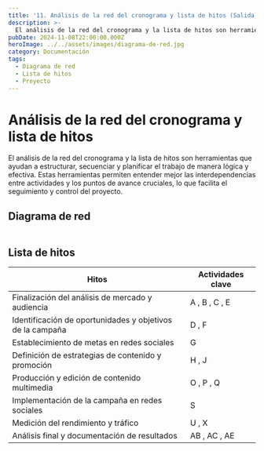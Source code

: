 ```yaml
---
title: '11. Análisis de la red del cronograma y lista de hitos (Salida)'
description: >-
  El análisis de la red del cronograma y la lista de hitos son herramientas que ayudan a estructurar, secuenciar y planificar el trabajo de manera lógica y efectiva.
pubDate: 2024-11-08T22:00:00.000Z
heroImage: ../../assets/images/diagrama-de-red.jpg
category: Documentación
tags:
  - Diagrama de red
  - Lista de hitos
  - Proyecto
---
```


# Análisis de la red del cronograma y lista de hitos

El análisis de la red del cronograma y la lista de hitos son herramientas que ayudan a estructurar, secuenciar y planificar el trabajo de manera lógica y efectiva. Estas herramientas permiten entender mejor las interdependencias entre actividades y los puntos de avance cruciales, lo que facilita el seguimiento y control del proyecto.

## Diagrama de red

<div
	class='mxgraph'
	style='max-width:100%;border:1px solid transparent;'
	data-mxgraph='{"highlight":"#0000ff","nav":true,"zoom":0.8,"resize":true,"page":2,"toolbar":"pages zoom layers tags lightbox","xml":"&lt;mxfile host=\"app.diagrams.net\" agent=\"Mozilla/5.0 (Windows NT 10.0; Win64; x64) AppleWebKit/537.36 (KHTML, like Gecko) Chrome/130.0.0.0 Safari/537.36\" version=\"24.8.4\" pages=\"3\"&gt;\n  &lt;diagram name=\"Página-1\" id=\"W8KexQGZ2QBfoaUgN4Bs\"&gt;\n    &lt;mxGraphModel dx=\"5790\" dy=\"2849\" grid=\"1\" gridSize=\"10\" guides=\"1\" tooltips=\"1\" connect=\"1\" arrows=\"1\" fold=\"1\" page=\"1\" pageScale=\"1\" pageWidth=\"827\" pageHeight=\"1169\" math=\"0\" shadow=\"0\"&gt;\n      &lt;root&gt;\n        &lt;mxCell id=\"0\" /&gt;\n        &lt;mxCell id=\"1\" parent=\"0\" /&gt;\n        &lt;UserObject label=\"&amp;lt;table xmlns=&amp;quot;http://www.w3.org/1999/xhtml&amp;quot; cellspacing=&amp;quot;0&amp;quot; cellpadding=&amp;quot;0&amp;quot; dir=&amp;quot;ltr&amp;quot; border=&amp;quot;1&amp;quot; style=&amp;quot;table-layout:fixed;font-size:10pt;font-family:Arial;width:0px;border-collapse:collapse;border:none&amp;quot; data-sheets-root=&amp;quot;1&amp;quot; data-sheets-baot=&amp;quot;1&amp;quot;&amp;gt;&amp;lt;colgroup&amp;gt;&amp;lt;col width=&amp;quot;47&amp;quot;&amp;gt;&amp;lt;col width=&amp;quot;593&amp;quot;&amp;gt;&amp;lt;col width=&amp;quot;100&amp;quot;&amp;gt;&amp;lt;/colgroup&amp;gt;&amp;lt;tbody&amp;gt;&amp;lt;tr style=&amp;quot;height:21px;&amp;quot;&amp;gt;&amp;lt;td style=&amp;quot;border-top:1px solid #000000;border-right:1px solid #000000;border-bottom:1px solid #000000;border-left:1px solid #000000;overflow:hidden;padding:2px 3px 2px 3px;vertical-align:bottom;background-color:#3d85c6;font-weight:bold;color:#ffffff;text-align:center;&amp;quot; rowspan=&amp;quot;1&amp;quot; colspan=&amp;quot;2&amp;quot;&amp;gt;1. Informe de Análisis del Mercado &amp;lt;/td&amp;gt;&amp;lt;td style=&amp;quot;border-top:1px solid #000000;border-right:1px solid #000000;border-bottom:1px solid #000000;overflow:hidden;padding:2px 3px 2px 3px;vertical-align:bottom;background-color:#3d85c6;font-weight:bold;color:#ffffff;text-align:center;&amp;quot;&amp;gt;Duración&amp;lt;/td&amp;gt;&amp;lt;/tr&amp;gt;&amp;lt;tr style=&amp;quot;height:21px;&amp;quot;&amp;gt;&amp;lt;td style=&amp;quot;border-right:1px solid #000000;border-bottom:1px solid #000000;border-left:1px solid #000000;overflow:hidden;padding:2px 3px 2px 3px;vertical-align:bottom;text-align:center;&amp;quot;&amp;gt;1.1&amp;lt;/td&amp;gt;&amp;lt;td style=&amp;quot;border-right:1px solid #000000;border-bottom:1px solid #000000;overflow:hidden;padding:2px 3px 2px 3px;vertical-align:bottom;font-size:9pt;&amp;quot;&amp;gt;Recopilar información sobre el mercado objetivo y tendencias actuales.&amp;lt;/td&amp;gt;&amp;lt;td style=&amp;quot;border-right:1px solid #000000;border-bottom:1px solid #000000;overflow:hidden;padding:2px 3px 2px 3px;vertical-align:bottom;text-align:center;&amp;quot;&amp;gt;2 días&amp;lt;/td&amp;gt;&amp;lt;/tr&amp;gt;&amp;lt;tr style=&amp;quot;height:21px;&amp;quot;&amp;gt;&amp;lt;td style=&amp;quot;border-right:1px solid #000000;border-bottom:1px solid #000000;border-left:1px solid #000000;overflow:hidden;padding:2px 3px 2px 3px;vertical-align:bottom;text-align:center;&amp;quot;&amp;gt;1.2&amp;lt;/td&amp;gt;&amp;lt;td style=&amp;quot;border-right:1px solid #000000;border-bottom:1px solid #000000;overflow:hidden;padding:2px 3px 2px 3px;vertical-align:bottom;font-size:9pt;&amp;quot;&amp;gt;Analizar datos demográficos, psicográficos y comportamentales del público.&amp;lt;/td&amp;gt;&amp;lt;td style=&amp;quot;border-right:1px solid #000000;border-bottom:1px solid #000000;overflow:hidden;padding:2px 3px 2px 3px;vertical-align:bottom;text-align:center;&amp;quot;&amp;gt;2 días&amp;lt;/td&amp;gt;&amp;lt;/tr&amp;gt;&amp;lt;tr style=&amp;quot;height:21px;&amp;quot;&amp;gt;&amp;lt;td style=&amp;quot;border-right:1px solid #000000;border-bottom:1px solid #000000;border-left:1px solid #000000;overflow:hidden;padding:2px 3px 2px 3px;vertical-align:bottom;text-align:center;&amp;quot;&amp;gt;1.3&amp;lt;/td&amp;gt;&amp;lt;td style=&amp;quot;border-right:1px solid #000000;border-bottom:1px solid #000000;overflow:hidden;padding:2px 3px 2px 3px;vertical-align:bottom;font-size:9pt;&amp;quot;&amp;gt;Realizar un análisis de la competencia, incluyendo sus fortalezas y debilidades.&amp;lt;/td&amp;gt;&amp;lt;td style=&amp;quot;border-right:1px solid #000000;border-bottom:1px solid #000000;overflow:hidden;padding:2px 3px 2px 3px;vertical-align:bottom;text-align:center;&amp;quot;&amp;gt;1 días&amp;lt;/td&amp;gt;&amp;lt;/tr&amp;gt;&amp;lt;tr style=&amp;quot;height:21px;&amp;quot;&amp;gt;&amp;lt;td style=&amp;quot;border-right:1px solid #000000;border-bottom:1px solid #000000;border-left:1px solid #000000;overflow:hidden;padding:2px 3px 2px 3px;vertical-align:bottom;text-align:center;&amp;quot;&amp;gt;1.4&amp;lt;/td&amp;gt;&amp;lt;td style=&amp;quot;border-right:1px solid #000000;border-bottom:1px solid #000000;overflow:hidden;padding:2px 3px 2px 3px;vertical-align:bottom;font-size:9pt;&amp;quot;&amp;gt;Identificar oportunidades y amenazas en el mercado.&amp;lt;/td&amp;gt;&amp;lt;td style=&amp;quot;border-right:1px solid #000000;border-bottom:1px solid #000000;overflow:hidden;padding:2px 3px 2px 3px;vertical-align:bottom;text-align:center;&amp;quot;&amp;gt;2 días&amp;lt;/td&amp;gt;&amp;lt;/tr&amp;gt;&amp;lt;tr style=&amp;quot;height:21px;&amp;quot;&amp;gt;&amp;lt;td style=&amp;quot;border-right:1px solid #000000;border-bottom:1px solid #000000;border-left:1px solid #000000;overflow:hidden;padding:2px 3px 2px 3px;vertical-align:bottom;text-align:center;&amp;quot;&amp;gt;1.5&amp;lt;/td&amp;gt;&amp;lt;td style=&amp;quot;border-right:1px solid #000000;border-bottom:1px solid #000000;overflow:hidden;padding:2px 3px 2px 3px;vertical-align:bottom;font-size:9pt;&amp;quot;&amp;gt;Redactar el informe de análisis del mercado con gráficos y conclusiones clave.&amp;lt;/td&amp;gt;&amp;lt;td style=&amp;quot;border-right:1px solid #000000;border-bottom:1px solid #000000;overflow:hidden;padding:2px 3px 2px 3px;vertical-align:bottom;text-align:center;&amp;quot;&amp;gt;2 días&amp;lt;/td&amp;gt;&amp;lt;/tr&amp;gt;&amp;lt;tr style=&amp;quot;height:21px;&amp;quot;&amp;gt;&amp;lt;td style=&amp;quot;border-bottom:1px solid #000000;overflow:hidden;padding:2px 3px 2px 3px;vertical-align:bottom;&amp;quot;&amp;gt;&amp;lt;/td&amp;gt;&amp;lt;td style=&amp;quot;border-bottom:1px solid #000000;overflow:hidden;padding:2px 3px 2px 3px;vertical-align:bottom;&amp;quot;&amp;gt;&amp;lt;/td&amp;gt;&amp;lt;td style=&amp;quot;border-bottom:1px solid #000000;overflow:hidden;padding:2px 3px 2px 3px;vertical-align:bottom;&amp;quot;&amp;gt;&amp;lt;/td&amp;gt;&amp;lt;/tr&amp;gt;&amp;lt;tr style=&amp;quot;height:21px;&amp;quot;&amp;gt;&amp;lt;td style=&amp;quot;border-right:1px solid #000000;border-bottom:1px solid #000000;border-left:1px solid #000000;overflow:hidden;padding:2px 3px 2px 3px;vertical-align:bottom;background-color:#3d85c6;font-weight:bold;color:#ffffff;text-align:center;&amp;quot; rowspan=&amp;quot;1&amp;quot; colspan=&amp;quot;2&amp;quot;&amp;gt;2. Objetivos de Marketing&amp;lt;/td&amp;gt;&amp;lt;td style=&amp;quot;border-right:1px solid #000000;border-bottom:1px solid #000000;overflow:hidden;padding:2px 3px 2px 3px;vertical-align:bottom;background-color:#3d85c6;font-weight:bold;color:#ffffff;text-align:center;&amp;quot;&amp;gt;Duración&amp;lt;/td&amp;gt;&amp;lt;/tr&amp;gt;&amp;lt;tr style=&amp;quot;height:21px;&amp;quot;&amp;gt;&amp;lt;td style=&amp;quot;border-right:1px solid #000000;border-bottom:1px solid #000000;border-left:1px solid #000000;overflow:hidden;padding:2px 3px 2px 3px;vertical-align:bottom;text-align:right;&amp;quot;&amp;gt;2.1&amp;lt;/td&amp;gt;&amp;lt;td style=&amp;quot;border-right:1px solid #000000;border-bottom:1px solid #000000;overflow:hidden;padding:2px 3px 2px 3px;vertical-align:bottom;&amp;quot;&amp;gt;Definir los objetivos específicos de marketing para la campaña.&amp;lt;/td&amp;gt;&amp;lt;td style=&amp;quot;border-right:1px solid #000000;border-bottom:1px solid #000000;overflow:hidden;padding:2px 3px 2px 3px;vertical-align:bottom;text-align:center;&amp;quot;&amp;gt;2 días&amp;lt;/td&amp;gt;&amp;lt;/tr&amp;gt;&amp;lt;tr style=&amp;quot;height:21px;&amp;quot;&amp;gt;&amp;lt;td style=&amp;quot;border-right:1px solid #000000;border-bottom:1px solid #000000;border-left:1px solid #000000;overflow:hidden;padding:2px 3px 2px 3px;vertical-align:bottom;text-align:right;&amp;quot;&amp;gt;2.2&amp;lt;/td&amp;gt;&amp;lt;td style=&amp;quot;border-right:1px solid #000000;border-bottom:1px solid #000000;overflow:hidden;padding:2px 3px 2px 3px;vertical-align:bottom;&amp;quot;&amp;gt;Establecer metas de alcance y compromiso en redes sociales.&amp;lt;/td&amp;gt;&amp;lt;td style=&amp;quot;border-right:1px solid #000000;border-bottom:1px solid #000000;overflow:hidden;padding:2px 3px 2px 3px;vertical-align:bottom;text-align:center;&amp;quot;&amp;gt;3 días&amp;lt;/td&amp;gt;&amp;lt;/tr&amp;gt;&amp;lt;tr style=&amp;quot;height:21px;&amp;quot;&amp;gt;&amp;lt;td style=&amp;quot;border-right:1px solid #000000;border-bottom:1px solid #000000;border-left:1px solid #000000;overflow:hidden;padding:2px 3px 2px 3px;vertical-align:bottom;text-align:right;&amp;quot;&amp;gt;2.3&amp;lt;/td&amp;gt;&amp;lt;td style=&amp;quot;border-right:1px solid #000000;border-bottom:1px solid #000000;overflow:hidden;padding:2px 3px 2px 3px;vertical-align:bottom;&amp;quot;&amp;gt;Alinear los objetivos de marketing con la estrategia general de la empresa.&amp;lt;/td&amp;gt;&amp;lt;td style=&amp;quot;border-right:1px solid #000000;border-bottom:1px solid #000000;overflow:hidden;padding:2px 3px 2px 3px;vertical-align:bottom;text-align:center;&amp;quot;&amp;gt;1 días&amp;lt;/td&amp;gt;&amp;lt;/tr&amp;gt;&amp;lt;tr style=&amp;quot;height:21px;&amp;quot;&amp;gt;&amp;lt;td style=&amp;quot;border-bottom:1px solid #000000;overflow:hidden;padding:2px 3px 2px 3px;vertical-align:bottom;&amp;quot;&amp;gt;&amp;lt;/td&amp;gt;&amp;lt;td style=&amp;quot;border-bottom:1px solid #000000;overflow:hidden;padding:2px 3px 2px 3px;vertical-align:bottom;&amp;quot;&amp;gt;&amp;lt;/td&amp;gt;&amp;lt;td style=&amp;quot;border-bottom:1px solid #000000;overflow:hidden;padding:2px 3px 2px 3px;vertical-align:bottom;&amp;quot;&amp;gt;&amp;lt;/td&amp;gt;&amp;lt;/tr&amp;gt;&amp;lt;tr style=&amp;quot;height:21px;&amp;quot;&amp;gt;&amp;lt;td style=&amp;quot;border-right:1px solid #000000;border-bottom:1px solid #000000;border-left:1px solid #000000;overflow:hidden;padding:2px 3px 2px 3px;vertical-align:bottom;background-color:#3d85c6;font-weight:bold;color:#ffffff;text-align:center;&amp;quot; rowspan=&amp;quot;1&amp;quot; colspan=&amp;quot;2&amp;quot;&amp;gt;3. Redes Sociales Seleccionadas&amp;lt;/td&amp;gt;&amp;lt;td style=&amp;quot;border-right:1px solid #000000;border-bottom:1px solid #000000;overflow:hidden;padding:2px 3px 2px 3px;vertical-align:bottom;background-color:#3d85c6;font-weight:bold;color:#ffffff;text-align:center;&amp;quot;&amp;gt;Duración&amp;lt;/td&amp;gt;&amp;lt;/tr&amp;gt;&amp;lt;tr style=&amp;quot;height:21px;&amp;quot;&amp;gt;&amp;lt;td style=&amp;quot;border-right:1px solid #000000;border-bottom:1px solid #000000;border-left:1px solid #000000;overflow:hidden;padding:2px 3px 2px 3px;vertical-align:bottom;text-align:right;&amp;quot;&amp;gt;3.1&amp;lt;/td&amp;gt;&amp;lt;td style=&amp;quot;border-right:1px solid #000000;border-bottom:1px solid #000000;overflow:hidden;padding:2px 3px 2px 3px;vertical-align:bottom;&amp;quot;&amp;gt;Definir estrategias de publicación y promoción en Facebook.&amp;lt;/td&amp;gt;&amp;lt;td style=&amp;quot;border-right:1px solid #000000;border-bottom:1px solid #000000;overflow:hidden;padding:2px 3px 2px 3px;vertical-align:bottom;text-align:center;&amp;quot;&amp;gt;2 días&amp;lt;/td&amp;gt;&amp;lt;/tr&amp;gt;&amp;lt;tr style=&amp;quot;height:21px;&amp;quot;&amp;gt;&amp;lt;td style=&amp;quot;border-right:1px solid #000000;border-bottom:1px solid #000000;border-left:1px solid #000000;overflow:hidden;padding:2px 3px 2px 3px;vertical-align:bottom;text-align:right;&amp;quot;&amp;gt;3.2&amp;lt;/td&amp;gt;&amp;lt;td style=&amp;quot;border-right:1px solid #000000;border-bottom:1px solid #000000;overflow:hidden;padding:2px 3px 2px 3px;vertical-align:bottom;&amp;quot;&amp;gt;Enfocar el contenido en visuales atractivos y promover productos en Instagram.&amp;lt;/td&amp;gt;&amp;lt;td style=&amp;quot;border-right:1px solid #000000;border-bottom:1px solid #000000;overflow:hidden;padding:2px 3px 2px 3px;vertical-align:bottom;text-align:center;&amp;quot;&amp;gt;4 días&amp;lt;/td&amp;gt;&amp;lt;/tr&amp;gt;&amp;lt;tr style=&amp;quot;height:21px;&amp;quot;&amp;gt;&amp;lt;td style=&amp;quot;border-right:1px solid #000000;border-bottom:1px solid #000000;border-left:1px solid #000000;overflow:hidden;padding:2px 3px 2px 3px;vertical-align:bottom;text-align:right;&amp;quot;&amp;gt;3.3&amp;lt;/td&amp;gt;&amp;lt;td style=&amp;quot;border-right:1px solid #000000;border-bottom:1px solid #000000;overflow:hidden;padding:2px 3px 2px 3px;vertical-align:bottom;&amp;quot;&amp;gt;Crear contenido dinámico en TikTok para atraer clientes potenciales.&amp;lt;/td&amp;gt;&amp;lt;td style=&amp;quot;border-right:1px solid #000000;border-bottom:1px solid #000000;overflow:hidden;padding:2px 3px 2px 3px;vertical-align:bottom;text-align:center;&amp;quot;&amp;gt;7 días&amp;lt;/td&amp;gt;&amp;lt;/tr&amp;gt;&amp;lt;tr style=&amp;quot;height:21px;&amp;quot;&amp;gt;&amp;lt;td style=&amp;quot;border-bottom:1px solid #000000;overflow:hidden;padding:2px 3px 2px 3px;vertical-align:bottom;&amp;quot;&amp;gt;&amp;lt;/td&amp;gt;&amp;lt;td style=&amp;quot;border-bottom:1px solid #000000;overflow:hidden;padding:2px 3px 2px 3px;vertical-align:bottom;&amp;quot;&amp;gt;&amp;lt;/td&amp;gt;&amp;lt;td style=&amp;quot;border-bottom:1px solid #000000;overflow:hidden;padding:2px 3px 2px 3px;vertical-align:bottom;&amp;quot;&amp;gt;&amp;lt;/td&amp;gt;&amp;lt;/tr&amp;gt;&amp;lt;tr style=&amp;quot;height:21px;&amp;quot;&amp;gt;&amp;lt;td style=&amp;quot;border-right:1px solid #000000;border-bottom:1px solid #000000;border-left:1px solid #000000;overflow:hidden;padding:2px 3px 2px 3px;vertical-align:bottom;background-color:#3d85c6;font-weight:bold;color:#ffffff;text-align:center;&amp;quot; rowspan=&amp;quot;1&amp;quot; colspan=&amp;quot;2&amp;quot;&amp;gt;4. Identidad Visual&amp;lt;/td&amp;gt;&amp;lt;td style=&amp;quot;border-right:1px solid #000000;border-bottom:1px solid #000000;overflow:hidden;padding:2px 3px 2px 3px;vertical-align:bottom;background-color:#3d85c6;font-weight:bold;color:#ffffff;text-align:center;&amp;quot;&amp;gt;Duración&amp;lt;/td&amp;gt;&amp;lt;/tr&amp;gt;&amp;lt;tr style=&amp;quot;height:21px;&amp;quot;&amp;gt;&amp;lt;td style=&amp;quot;border-right:1px solid #000000;border-bottom:1px solid #000000;border-left:1px solid #000000;overflow:hidden;padding:2px 3px 2px 3px;vertical-align:bottom;text-align:right;&amp;quot;&amp;gt;4.1&amp;lt;/td&amp;gt;&amp;lt;td style=&amp;quot;border-right:1px solid #000000;border-bottom:1px solid #000000;overflow:hidden;padding:2px 3px 2px 3px;vertical-align:bottom;&amp;quot;&amp;gt;Diseñar y adaptar el logo para su uso en redes y otros medios.&amp;lt;/td&amp;gt;&amp;lt;td style=&amp;quot;border-right:1px solid #000000;border-bottom:1px solid #000000;overflow:hidden;padding:2px 3px 2px 3px;vertical-align:bottom;text-align:center;&amp;quot;&amp;gt;2 días&amp;lt;/td&amp;gt;&amp;lt;/tr&amp;gt;&amp;lt;tr style=&amp;quot;height:21px;&amp;quot;&amp;gt;&amp;lt;td style=&amp;quot;border-right:1px solid #000000;border-bottom:1px solid #000000;border-left:1px solid #000000;overflow:hidden;padding:2px 3px 2px 3px;vertical-align:bottom;text-align:right;&amp;quot;&amp;gt;4.2&amp;lt;/td&amp;gt;&amp;lt;td style=&amp;quot;border-right:1px solid #000000;border-bottom:1px solid #000000;overflow:hidden;padding:2px 3px 2px 3px;vertical-align:bottom;&amp;quot;&amp;gt;Crear plantillas consistentes para publicaciones que mantengan la identidad de marca.&amp;lt;/td&amp;gt;&amp;lt;td style=&amp;quot;border-right:1px solid #000000;border-bottom:1px solid #000000;overflow:hidden;padding:2px 3px 2px 3px;vertical-align:bottom;text-align:center;&amp;quot;&amp;gt;3 días&amp;lt;/td&amp;gt;&amp;lt;/tr&amp;gt;&amp;lt;tr style=&amp;quot;height:21px;&amp;quot;&amp;gt;&amp;lt;td style=&amp;quot;border-right:1px solid #000000;border-bottom:1px solid #000000;border-left:1px solid #000000;overflow:hidden;padding:2px 3px 2px 3px;vertical-align:bottom;text-align:right;&amp;quot;&amp;gt;4.3&amp;lt;/td&amp;gt;&amp;lt;td style=&amp;quot;border-right:1px solid #000000;border-bottom:1px solid #000000;overflow:hidden;padding:2px 3px 2px 3px;vertical-align:bottom;&amp;quot;&amp;gt;Definir los elementos visuales y el estilo de comunicación de la marca.&amp;lt;/td&amp;gt;&amp;lt;td style=&amp;quot;border-right:1px solid #000000;border-bottom:1px solid #000000;overflow:hidden;padding:2px 3px 2px 3px;vertical-align:bottom;text-align:center;&amp;quot;&amp;gt;2 días&amp;lt;/td&amp;gt;&amp;lt;/tr&amp;gt;&amp;lt;tr style=&amp;quot;height:21px;&amp;quot;&amp;gt;&amp;lt;td style=&amp;quot;border-bottom:1px solid #000000;overflow:hidden;padding:2px 3px 2px 3px;vertical-align:bottom;&amp;quot;&amp;gt;&amp;lt;/td&amp;gt;&amp;lt;td style=&amp;quot;border-bottom:1px solid #000000;overflow:hidden;padding:2px 3px 2px 3px;vertical-align:bottom;&amp;quot;&amp;gt;&amp;lt;/td&amp;gt;&amp;lt;td style=&amp;quot;border-bottom:1px solid #000000;overflow:hidden;padding:2px 3px 2px 3px;vertical-align:bottom;&amp;quot;&amp;gt;&amp;lt;/td&amp;gt;&amp;lt;/tr&amp;gt;&amp;lt;tr style=&amp;quot;height:21px;&amp;quot;&amp;gt;&amp;lt;td style=&amp;quot;border-right:1px solid #000000;border-bottom:1px solid #000000;border-left:1px solid #000000;overflow:hidden;padding:2px 3px 2px 3px;vertical-align:bottom;background-color:#3d85c6;font-weight:bold;color:#ffffff;text-align:center;&amp;quot; rowspan=&amp;quot;1&amp;quot; colspan=&amp;quot;2&amp;quot;&amp;gt;5. Contenido Inicial&amp;lt;/td&amp;gt;&amp;lt;td style=&amp;quot;border-right:1px solid #000000;border-bottom:1px solid #000000;overflow:hidden;padding:2px 3px 2px 3px;vertical-align:bottom;background-color:#3d85c6;font-weight:bold;color:#ffffff;text-align:center;&amp;quot;&amp;gt;Duración&amp;lt;/td&amp;gt;&amp;lt;/tr&amp;gt;&amp;lt;tr style=&amp;quot;height:21px;&amp;quot;&amp;gt;&amp;lt;td style=&amp;quot;border-right:1px solid #000000;border-bottom:1px solid #000000;border-left:1px solid #000000;overflow:hidden;padding:2px 3px 2px 3px;vertical-align:bottom;text-align:right;&amp;quot;&amp;gt;5.1&amp;lt;/td&amp;gt;&amp;lt;td style=&amp;quot;border-right:1px solid #000000;border-bottom:1px solid #000000;overflow:hidden;padding:2px 3px 2px 3px;vertical-align:bottom;&amp;quot;&amp;gt;Realizar una sesión fotográfica de los productos o servicios.&amp;lt;/td&amp;gt;&amp;lt;td style=&amp;quot;border-right:1px solid #000000;border-bottom:1px solid #000000;overflow:hidden;padding:2px 3px 2px 3px;vertical-align:bottom;text-align:center;&amp;quot;&amp;gt;3 días&amp;lt;/td&amp;gt;&amp;lt;/tr&amp;gt;&amp;lt;tr style=&amp;quot;height:21px;&amp;quot;&amp;gt;&amp;lt;td style=&amp;quot;border-right:1px solid #000000;border-bottom:1px solid #000000;border-left:1px solid #000000;overflow:hidden;padding:2px 3px 2px 3px;vertical-align:bottom;text-align:right;&amp;quot;&amp;gt;5.2&amp;lt;/td&amp;gt;&amp;lt;td style=&amp;quot;border-right:1px solid #000000;border-bottom:1px solid #000000;overflow:hidden;padding:2px 3px 2px 3px;vertical-align:bottom;&amp;quot;&amp;gt;Editar y optimizar las imágenes para su uso en redes sociales.&amp;lt;/td&amp;gt;&amp;lt;td style=&amp;quot;border-right:1px solid #000000;border-bottom:1px solid #000000;overflow:hidden;padding:2px 3px 2px 3px;vertical-align:bottom;text-align:center;&amp;quot;&amp;gt;7 días&amp;lt;/td&amp;gt;&amp;lt;/tr&amp;gt;&amp;lt;tr style=&amp;quot;height:21px;&amp;quot;&amp;gt;&amp;lt;td style=&amp;quot;border-right:1px solid #000000;border-bottom:1px solid #000000;border-left:1px solid #000000;overflow:hidden;padding:2px 3px 2px 3px;vertical-align:bottom;text-align:right;&amp;quot;&amp;gt;5.3&amp;lt;/td&amp;gt;&amp;lt;td style=&amp;quot;border-right:1px solid #000000;border-bottom:1px solid #000000;overflow:hidden;padding:2px 3px 2px 3px;vertical-align:bottom;&amp;quot;&amp;gt;Grabar y editar videos de montaje o uso de productos, destacando sus características y beneficios.&amp;lt;/td&amp;gt;&amp;lt;td style=&amp;quot;border-right:1px solid #000000;border-bottom:1px solid #000000;overflow:hidden;padding:2px 3px 2px 3px;vertical-align:bottom;text-align:center;&amp;quot;&amp;gt;7 días&amp;lt;/td&amp;gt;&amp;lt;/tr&amp;gt;&amp;lt;tr style=&amp;quot;height:21px;&amp;quot;&amp;gt;&amp;lt;td style=&amp;quot;border-right:1px solid #000000;border-bottom:1px solid #000000;border-left:1px solid #000000;overflow:hidden;padding:2px 3px 2px 3px;vertical-align:bottom;text-align:right;&amp;quot;&amp;gt;5.4&amp;lt;/td&amp;gt;&amp;lt;td style=&amp;quot;border-right:1px solid #000000;border-bottom:1px solid #000000;overflow:hidden;padding:2px 3px 2px 3px;vertical-align:bottom;&amp;quot;&amp;gt;Desarrollar textos y descripciones atractivas para acompañar el contenido visual.&amp;lt;/td&amp;gt;&amp;lt;td style=&amp;quot;border-right:1px solid #000000;border-bottom:1px solid #000000;overflow:hidden;padding:2px 3px 2px 3px;vertical-align:bottom;text-align:center;&amp;quot;&amp;gt;4 días&amp;lt;/td&amp;gt;&amp;lt;/tr&amp;gt;&amp;lt;tr style=&amp;quot;height:21px;&amp;quot;&amp;gt;&amp;lt;td style=&amp;quot;border-right:1px solid #000000;border-bottom:1px solid #000000;border-left:1px solid #000000;overflow:hidden;padding:2px 3px 2px 3px;vertical-align:bottom;text-align:right;&amp;quot;&amp;gt;5.5&amp;lt;/td&amp;gt;&amp;lt;td style=&amp;quot;border-right:1px solid #000000;border-bottom:1px solid #000000;overflow:hidden;padding:2px 3px 2px 3px;vertical-align:bottom;&amp;quot;&amp;gt;Programar la publicación del contenido en las redes sociales seleccionadas.&amp;lt;/td&amp;gt;&amp;lt;td style=&amp;quot;border-right:1px solid #000000;border-bottom:1px solid #000000;overflow:hidden;padding:2px 3px 2px 3px;vertical-align:bottom;text-align:center;&amp;quot;&amp;gt;2 días&amp;lt;/td&amp;gt;&amp;lt;/tr&amp;gt;&amp;lt;tr style=&amp;quot;height:21px;&amp;quot;&amp;gt;&amp;lt;td style=&amp;quot;border-bottom:1px solid #000000;overflow:hidden;padding:2px 3px 2px 3px;vertical-align:bottom;&amp;quot;&amp;gt;&amp;lt;/td&amp;gt;&amp;lt;td style=&amp;quot;border-bottom:1px solid #000000;overflow:hidden;padding:2px 3px 2px 3px;vertical-align:bottom;&amp;quot;&amp;gt;&amp;lt;/td&amp;gt;&amp;lt;td style=&amp;quot;border-bottom:1px solid #000000;overflow:hidden;padding:2px 3px 2px 3px;vertical-align:bottom;&amp;quot;&amp;gt;&amp;lt;/td&amp;gt;&amp;lt;/tr&amp;gt;&amp;lt;tr style=&amp;quot;height:21px;&amp;quot;&amp;gt;&amp;lt;td style=&amp;quot;border-right:1px solid #000000;border-bottom:1px solid #000000;border-left:1px solid #000000;overflow:hidden;padding:2px 3px 2px 3px;vertical-align:bottom;background-color:#3d85c6;font-weight:bold;color:#ffffff;text-align:center;&amp;quot; rowspan=&amp;quot;1&amp;quot; colspan=&amp;quot;2&amp;quot;&amp;gt;6. KPIs Definidos&amp;lt;/td&amp;gt;&amp;lt;td style=&amp;quot;border-right:1px solid #000000;border-bottom:1px solid #000000;overflow:hidden;padding:2px 3px 2px 3px;vertical-align:bottom;background-color:#3d85c6;font-weight:bold;color:#ffffff;text-align:center;&amp;quot;&amp;gt;Duración&amp;lt;/td&amp;gt;&amp;lt;/tr&amp;gt;&amp;lt;tr style=&amp;quot;height:21px;&amp;quot;&amp;gt;&amp;lt;td style=&amp;quot;border-right:1px solid #000000;border-bottom:1px solid #000000;border-left:1px solid #000000;overflow:hidden;padding:2px 3px 2px 3px;vertical-align:bottom;text-align:right;&amp;quot;&amp;gt;6.1&amp;lt;/td&amp;gt;&amp;lt;td style=&amp;quot;border-right:1px solid #000000;border-bottom:1px solid #000000;overflow:hidden;padding:2px 3px 2px 3px;vertical-align:bottom;&amp;quot;&amp;gt;Definir los KPIs clave para medir el éxito de la campaña de marketing.&amp;lt;/td&amp;gt;&amp;lt;td style=&amp;quot;border-right:1px solid #000000;border-bottom:1px solid #000000;overflow:hidden;padding:2px 3px 2px 3px;vertical-align:bottom;text-align:center;&amp;quot;&amp;gt;1 días&amp;lt;/td&amp;gt;&amp;lt;/tr&amp;gt;&amp;lt;tr style=&amp;quot;height:21px;&amp;quot;&amp;gt;&amp;lt;td style=&amp;quot;border-right:1px solid #000000;border-bottom:1px solid #000000;border-left:1px solid #000000;overflow:hidden;padding:2px 3px 2px 3px;vertical-align:bottom;text-align:right;&amp;quot;&amp;gt;6.2&amp;lt;/td&amp;gt;&amp;lt;td style=&amp;quot;border-right:1px solid #000000;border-bottom:1px solid #000000;overflow:hidden;padding:2px 3px 2px 3px;vertical-align:bottom;&amp;quot;&amp;gt;Establecer métricas de rendimiento en redes sociales, como el alcance y la interacción.&amp;lt;/td&amp;gt;&amp;lt;td style=&amp;quot;border-right:1px solid #000000;border-bottom:1px solid #000000;overflow:hidden;padding:2px 3px 2px 3px;vertical-align:bottom;text-align:center;&amp;quot;&amp;gt;1 días&amp;lt;/td&amp;gt;&amp;lt;/tr&amp;gt;&amp;lt;tr style=&amp;quot;height:21px;&amp;quot;&amp;gt;&amp;lt;td style=&amp;quot;border-right:1px solid #000000;border-bottom:1px solid #000000;border-left:1px solid #000000;overflow:hidden;padding:2px 3px 2px 3px;vertical-align:bottom;text-align:right;&amp;quot;&amp;gt;6.3&amp;lt;/td&amp;gt;&amp;lt;td style=&amp;quot;border-right:1px solid #000000;border-bottom:1px solid #000000;overflow:hidden;padding:2px 3px 2px 3px;vertical-align:bottom;&amp;quot;&amp;gt;Medir el tráfico hacia la página web proveniente de las campañas de marketing digital.&amp;lt;/td&amp;gt;&amp;lt;td style=&amp;quot;border-right:1px solid #000000;border-bottom:1px solid #000000;overflow:hidden;padding:2px 3px 2px 3px;vertical-align:bottom;text-align:center;&amp;quot;&amp;gt;3 días&amp;lt;/td&amp;gt;&amp;lt;/tr&amp;gt;&amp;lt;tr style=&amp;quot;height:21px;&amp;quot;&amp;gt;&amp;lt;td style=&amp;quot;border-bottom:1px solid #000000;overflow:hidden;padding:2px 3px 2px 3px;vertical-align:bottom;&amp;quot;&amp;gt;&amp;lt;/td&amp;gt;&amp;lt;td style=&amp;quot;border-bottom:1px solid #000000;overflow:hidden;padding:2px 3px 2px 3px;vertical-align:bottom;&amp;quot;&amp;gt;&amp;lt;/td&amp;gt;&amp;lt;td style=&amp;quot;border-bottom:1px solid #000000;overflow:hidden;padding:2px 3px 2px 3px;vertical-align:bottom;&amp;quot;&amp;gt;&amp;lt;/td&amp;gt;&amp;lt;/tr&amp;gt;&amp;lt;tr style=&amp;quot;height:21px;&amp;quot;&amp;gt;&amp;lt;td style=&amp;quot;border-right:1px solid #000000;border-bottom:1px solid #000000;border-left:1px solid #000000;overflow:hidden;padding:2px 3px 2px 3px;vertical-align:bottom;background-color:#3d85c6;font-weight:bold;color:#ffffff;text-align:center;&amp;quot; rowspan=&amp;quot;1&amp;quot; colspan=&amp;quot;2&amp;quot;&amp;gt;7. Herramientas de Análisis&amp;lt;/td&amp;gt;&amp;lt;td style=&amp;quot;border-right:1px solid #000000;border-bottom:1px solid #000000;overflow:hidden;padding:2px 3px 2px 3px;vertical-align:bottom;background-color:#3d85c6;font-weight:bold;color:#ffffff;text-align:center;&amp;quot;&amp;gt;Duración&amp;lt;/td&amp;gt;&amp;lt;/tr&amp;gt;&amp;lt;tr style=&amp;quot;height:21px;&amp;quot;&amp;gt;&amp;lt;td style=&amp;quot;border-right:1px solid #000000;border-bottom:1px solid #000000;border-left:1px solid #000000;overflow:hidden;padding:2px 3px 2px 3px;vertical-align:bottom;text-align:right;&amp;quot;&amp;gt;7.1&amp;lt;/td&amp;gt;&amp;lt;td style=&amp;quot;border-right:1px solid #000000;border-bottom:1px solid #000000;overflow:hidden;padding:2px 3px 2px 3px;vertical-align:bottom;&amp;quot;&amp;gt;Analizar el tráfico web y comportamiento de los usuarios con Google Analytics.&amp;lt;/td&amp;gt;&amp;lt;td style=&amp;quot;border-right:1px solid #000000;border-bottom:1px solid #000000;overflow:hidden;padding:2px 3px 2px 3px;vertical-align:bottom;text-align:center;&amp;quot;&amp;gt;1 días&amp;lt;/td&amp;gt;&amp;lt;/tr&amp;gt;&amp;lt;tr style=&amp;quot;height:21px;&amp;quot;&amp;gt;&amp;lt;td style=&amp;quot;border-right:1px solid #000000;border-bottom:1px solid #000000;border-left:1px solid #000000;overflow:hidden;padding:2px 3px 2px 3px;vertical-align:bottom;text-align:right;&amp;quot;&amp;gt;7.2&amp;lt;/td&amp;gt;&amp;lt;td style=&amp;quot;border-right:1px solid #000000;border-bottom:1px solid #000000;overflow:hidden;padding:2px 3px 2px 3px;vertical-align:bottom;&amp;quot;&amp;gt;Gestionar y monitorear redes sociales con Hootsuite.&amp;lt;/td&amp;gt;&amp;lt;td style=&amp;quot;border-right:1px solid #000000;border-bottom:1px solid #000000;overflow:hidden;padding:2px 3px 2px 3px;vertical-align:bottom;text-align:center;&amp;quot;&amp;gt;2 días&amp;lt;/td&amp;gt;&amp;lt;/tr&amp;gt;&amp;lt;tr style=&amp;quot;height:21px;&amp;quot;&amp;gt;&amp;lt;td style=&amp;quot;border-right:1px solid #000000;border-bottom:1px solid #000000;border-left:1px solid #000000;overflow:hidden;padding:2px 3px 2px 3px;vertical-align:bottom;text-align:right;&amp;quot;&amp;gt;7.3&amp;lt;/td&amp;gt;&amp;lt;td style=&amp;quot;border-right:1px solid #000000;border-bottom:1px solid #000000;overflow:hidden;padding:2px 3px 2px 3px;vertical-align:bottom;&amp;quot;&amp;gt;Realizar seguimiento de métricas de rendimiento en Facebook con Facebook Insights.&amp;lt;/td&amp;gt;&amp;lt;td style=&amp;quot;border-right:1px solid #000000;border-bottom:1px solid #000000;overflow:hidden;padding:2px 3px 2px 3px;vertical-align:bottom;text-align:center;&amp;quot;&amp;gt;1 días&amp;lt;/td&amp;gt;&amp;lt;/tr&amp;gt;&amp;lt;tr style=&amp;quot;height:21px;&amp;quot;&amp;gt;&amp;lt;td style=&amp;quot;border-bottom:1px solid #000000;overflow:hidden;padding:2px 3px 2px 3px;vertical-align:bottom;&amp;quot;&amp;gt;&amp;lt;/td&amp;gt;&amp;lt;td style=&amp;quot;border-bottom:1px solid #000000;overflow:hidden;padding:2px 3px 2px 3px;vertical-align:bottom;&amp;quot;&amp;gt;&amp;lt;/td&amp;gt;&amp;lt;td style=&amp;quot;border-bottom:1px solid #000000;overflow:hidden;padding:2px 3px 2px 3px;vertical-align:bottom;&amp;quot;&amp;gt;&amp;lt;/td&amp;gt;&amp;lt;/tr&amp;gt;&amp;lt;tr style=&amp;quot;height:21px;&amp;quot;&amp;gt;&amp;lt;td style=&amp;quot;border-right:1px solid #000000;border-bottom:1px solid #000000;border-left:1px solid #000000;overflow:hidden;padding:2px 3px 2px 3px;vertical-align:bottom;background-color:#3d85c6;font-weight:bold;color:#ffffff;text-align:center;&amp;quot; rowspan=&amp;quot;1&amp;quot; colspan=&amp;quot;2&amp;quot;&amp;gt;8. Informe Final del Proyecto&amp;lt;/td&amp;gt;&amp;lt;td style=&amp;quot;border-right:1px solid #000000;border-bottom:1px solid #000000;overflow:hidden;padding:2px 3px 2px 3px;vertical-align:bottom;background-color:#3d85c6;font-weight:bold;color:#ffffff;text-align:center;&amp;quot;&amp;gt;Duración&amp;lt;/td&amp;gt;&amp;lt;/tr&amp;gt;&amp;lt;tr style=&amp;quot;height:21px;&amp;quot;&amp;gt;&amp;lt;td style=&amp;quot;border-right:1px solid #000000;border-bottom:1px solid #000000;border-left:1px solid #000000;overflow:hidden;padding:2px 3px 2px 3px;vertical-align:bottom;text-align:right;&amp;quot;&amp;gt;8.1&amp;lt;/td&amp;gt;&amp;lt;td style=&amp;quot;border-right:1px solid #000000;border-bottom:1px solid #000000;overflow:hidden;padding:2px 3px 2px 3px;vertical-align:bottom;&amp;quot;&amp;gt;Revisar los objetivos iniciales y evaluar el cumplimiento de cada uno.&amp;lt;/td&amp;gt;&amp;lt;td style=&amp;quot;border-right:1px solid #000000;border-bottom:1px solid #000000;overflow:hidden;padding:2px 3px 2px 3px;vertical-align:bottom;text-align:center;&amp;quot;&amp;gt;1 días&amp;lt;/td&amp;gt;&amp;lt;/tr&amp;gt;&amp;lt;tr style=&amp;quot;height:21px;&amp;quot;&amp;gt;&amp;lt;td style=&amp;quot;border-right:1px solid #000000;border-bottom:1px solid #000000;border-left:1px solid #000000;overflow:hidden;padding:2px 3px 2px 3px;vertical-align:bottom;text-align:right;&amp;quot;&amp;gt;8.2&amp;lt;/td&amp;gt;&amp;lt;td style=&amp;quot;border-right:1px solid #000000;border-bottom:1px solid #000000;overflow:hidden;padding:2px 3px 2px 3px;vertical-align:bottom;&amp;quot;&amp;gt;Recopilar datos de rendimiento (KPIs) y resultados obtenidos durante el proyecto.&amp;lt;/td&amp;gt;&amp;lt;td style=&amp;quot;border-right:1px solid #000000;border-bottom:1px solid #000000;overflow:hidden;padding:2px 3px 2px 3px;vertical-align:bottom;text-align:center;&amp;quot;&amp;gt;1 días&amp;lt;/td&amp;gt;&amp;lt;/tr&amp;gt;&amp;lt;tr style=&amp;quot;height:21px;&amp;quot;&amp;gt;&amp;lt;td style=&amp;quot;border-right:1px solid #000000;border-bottom:1px solid #000000;border-left:1px solid #000000;overflow:hidden;padding:2px 3px 2px 3px;vertical-align:bottom;text-align:right;&amp;quot;&amp;gt;8.3&amp;lt;/td&amp;gt;&amp;lt;td style=&amp;quot;border-right:1px solid #000000;border-bottom:1px solid #000000;overflow:hidden;padding:2px 3px 2px 3px;vertical-align:bottom;&amp;quot;&amp;gt;Analizar las fortalezas, debilidades y desafíos enfrentados durante el proyecto.&amp;lt;/td&amp;gt;&amp;lt;td style=&amp;quot;border-right:1px solid #000000;border-bottom:1px solid #000000;overflow:hidden;padding:2px 3px 2px 3px;vertical-align:bottom;text-align:center;&amp;quot;&amp;gt;1 días&amp;lt;/td&amp;gt;&amp;lt;/tr&amp;gt;&amp;lt;tr style=&amp;quot;height:21px;&amp;quot;&amp;gt;&amp;lt;td style=&amp;quot;border-right:1px solid #000000;border-bottom:1px solid #000000;border-left:1px solid #000000;overflow:hidden;padding:2px 3px 2px 3px;vertical-align:bottom;text-align:right;&amp;quot;&amp;gt;8.4&amp;lt;/td&amp;gt;&amp;lt;td style=&amp;quot;border-right:1px solid #000000;border-bottom:1px solid #000000;overflow:hidden;padding:2px 3px 2px 3px;vertical-align:bottom;&amp;quot;&amp;gt;Redactar el informe final, incluyendo conclusiones y recomendaciones.&amp;lt;/td&amp;gt;&amp;lt;td style=&amp;quot;border-right:1px solid #000000;border-bottom:1px solid #000000;overflow:hidden;padding:2px 3px 2px 3px;vertical-align:bottom;text-align:center;&amp;quot;&amp;gt;2 días&amp;lt;/td&amp;gt;&amp;lt;/tr&amp;gt;&amp;lt;tr style=&amp;quot;height:21px;&amp;quot;&amp;gt;&amp;lt;td style=&amp;quot;border-right:1px solid #000000;border-bottom:1px solid #000000;border-left:1px solid #000000;overflow:hidden;padding:2px 3px 2px 3px;vertical-align:bottom;text-align:right;&amp;quot;&amp;gt;8.5&amp;lt;/td&amp;gt;&amp;lt;td style=&amp;quot;border-right:1px solid #000000;border-bottom:1px solid #000000;overflow:hidden;padding:2px 3px 2px 3px;vertical-align:bottom;&amp;quot;&amp;gt;Presentar el informe final a los interesados y discutir posibles mejoras para futuros proyectos.&amp;lt;/td&amp;gt;&amp;lt;td style=&amp;quot;border-right:1px solid #000000;border-bottom:1px solid #000000;overflow:hidden;padding:2px 3px 2px 3px;vertical-align:bottom;text-align:center;&amp;quot;&amp;gt;1 días&amp;lt;/td&amp;gt;&amp;lt;/tr&amp;gt;&amp;lt;tr style=&amp;quot;height:21px;&amp;quot;&amp;gt;&amp;lt;td style=&amp;quot;border-bottom:1px solid #000000;overflow:hidden;padding:2px 3px 2px 3px;vertical-align:bottom;&amp;quot;&amp;gt;&amp;lt;/td&amp;gt;&amp;lt;td style=&amp;quot;border-bottom:1px solid #000000;overflow:hidden;padding:2px 3px 2px 3px;vertical-align:bottom;&amp;quot;&amp;gt;&amp;lt;/td&amp;gt;&amp;lt;td style=&amp;quot;border-bottom:1px solid #000000;overflow:hidden;padding:2px 3px 2px 3px;vertical-align:bottom;&amp;quot;&amp;gt;&amp;lt;/td&amp;gt;&amp;lt;/tr&amp;gt;&amp;lt;tr style=&amp;quot;height:21px;&amp;quot;&amp;gt;&amp;lt;td style=&amp;quot;border-right:1px solid #000000;border-bottom:1px solid #000000;border-left:1px solid #000000;overflow:hidden;padding:2px 3px 2px 3px;vertical-align:bottom;background-color:#3d85c6;font-weight:bold;color:#ffffff;text-align:center;&amp;quot; rowspan=&amp;quot;1&amp;quot; colspan=&amp;quot;2&amp;quot;&amp;gt;9. Lecciones Aprendidas&amp;lt;/td&amp;gt;&amp;lt;td style=&amp;quot;border-right:1px solid #000000;border-bottom:1px solid #000000;overflow:hidden;padding:2px 3px 2px 3px;vertical-align:bottom;background-color:#3d85c6;font-weight:bold;color:#ffffff;text-align:center;&amp;quot;&amp;gt;Duración&amp;lt;/td&amp;gt;&amp;lt;/tr&amp;gt;&amp;lt;tr style=&amp;quot;height:21px;&amp;quot;&amp;gt;&amp;lt;td style=&amp;quot;border-right:1px solid #000000;border-bottom:1px solid #000000;border-left:1px solid #000000;overflow:hidden;padding:2px 3px 2px 3px;vertical-align:bottom;text-align:right;&amp;quot;&amp;gt;9.1&amp;lt;/td&amp;gt;&amp;lt;td style=&amp;quot;border-right:1px solid #000000;border-bottom:1px solid #000000;overflow:hidden;padding:2px 3px 2px 3px;vertical-align:bottom;&amp;quot;&amp;gt;Identificar los desafíos enfrentados y cómo se resolvieron durante el proyecto.&amp;lt;/td&amp;gt;&amp;lt;td style=&amp;quot;border-right:1px solid #000000;border-bottom:1px solid #000000;overflow:hidden;padding:2px 3px 2px 3px;vertical-align:bottom;text-align:center;&amp;quot;&amp;gt;1 días&amp;lt;/td&amp;gt;&amp;lt;/tr&amp;gt;&amp;lt;tr style=&amp;quot;height:21px;&amp;quot;&amp;gt;&amp;lt;td style=&amp;quot;border-right:1px solid #000000;border-bottom:1px solid #000000;border-left:1px solid #000000;overflow:hidden;padding:2px 3px 2px 3px;vertical-align:bottom;text-align:right;&amp;quot;&amp;gt;9.2&amp;lt;/td&amp;gt;&amp;lt;td style=&amp;quot;border-right:1px solid #000000;border-bottom:1px solid #000000;overflow:hidden;padding:2px 3px 2px 3px;vertical-align:bottom;&amp;quot;&amp;gt;Documentar las estrategias que resultaron efectivas y las que no.&amp;lt;/td&amp;gt;&amp;lt;td style=&amp;quot;border-right:1px solid #000000;border-bottom:1px solid #000000;overflow:hidden;padding:2px 3px 2px 3px;vertical-align:bottom;text-align:center;&amp;quot;&amp;gt;2 días&amp;lt;/td&amp;gt;&amp;lt;/tr&amp;gt;&amp;lt;tr style=&amp;quot;height:21px;&amp;quot;&amp;gt;&amp;lt;td style=&amp;quot;border-right:1px solid #000000;border-bottom:1px solid #000000;border-left:1px solid #000000;overflow:hidden;padding:2px 3px 2px 3px;vertical-align:bottom;text-align:right;&amp;quot;&amp;gt;9.3&amp;lt;/td&amp;gt;&amp;lt;td style=&amp;quot;border-right:1px solid #000000;border-bottom:1px solid #000000;overflow:hidden;padding:2px 3px 2px 3px;vertical-align:bottom;&amp;quot;&amp;gt;Analizar los errores para evitar que se repitan en futuros proyectos.&amp;lt;/td&amp;gt;&amp;lt;td style=&amp;quot;border-right:1px solid #000000;border-bottom:1px solid #000000;overflow:hidden;padding:2px 3px 2px 3px;vertical-align:bottom;text-align:center;&amp;quot;&amp;gt;1 días&amp;lt;/td&amp;gt;&amp;lt;/tr&amp;gt;&amp;lt;tr style=&amp;quot;height:21px;&amp;quot;&amp;gt;&amp;lt;td style=&amp;quot;border-bottom:1px solid #000000;overflow:hidden;padding:2px 3px 2px 3px;vertical-align:bottom;&amp;quot;&amp;gt;&amp;lt;/td&amp;gt;&amp;lt;td style=&amp;quot;border-bottom:1px solid #000000;overflow:hidden;padding:2px 3px 2px 3px;vertical-align:bottom;&amp;quot;&amp;gt;&amp;lt;/td&amp;gt;&amp;lt;td style=&amp;quot;border-bottom:1px solid #000000;overflow:hidden;padding:2px 3px 2px 3px;vertical-align:bottom;&amp;quot;&amp;gt;&amp;lt;/td&amp;gt;&amp;lt;/tr&amp;gt;&amp;lt;tr style=&amp;quot;height:21px;&amp;quot;&amp;gt;&amp;lt;td style=&amp;quot;border-right:1px solid #000000;border-bottom:1px solid #000000;border-left:1px solid #000000;overflow:hidden;padding:2px 3px 2px 3px;vertical-align:bottom;background-color:#3d85c6;font-weight:bold;color:#ffffff;text-align:center;&amp;quot; rowspan=&amp;quot;1&amp;quot; colspan=&amp;quot;2&amp;quot;&amp;gt;10. Recomendaciones para Futuros Proyectos&amp;lt;/td&amp;gt;&amp;lt;td style=&amp;quot;border-right:1px solid #000000;border-bottom:1px solid #000000;overflow:hidden;padding:2px 3px 2px 3px;vertical-align:bottom;background-color:#3d85c6;font-weight:bold;color:#ffffff;text-align:center;&amp;quot;&amp;gt;Duración&amp;lt;/td&amp;gt;&amp;lt;/tr&amp;gt;&amp;lt;tr style=&amp;quot;height:21px;&amp;quot;&amp;gt;&amp;lt;td style=&amp;quot;border-right:1px solid #000000;border-bottom:1px solid #000000;border-left:1px solid #000000;overflow:hidden;padding:2px 3px 2px 3px;vertical-align:bottom;text-align:right;&amp;quot;&amp;gt;10.1&amp;lt;/td&amp;gt;&amp;lt;td style=&amp;quot;border-right:1px solid #000000;border-bottom:1px solid #000000;overflow:hidden;padding:2px 3px 2px 3px;vertical-align:bottom;&amp;quot;&amp;gt;Proponer mejoras basadas en los resultados y análisis del proyecto actual.&amp;lt;/td&amp;gt;&amp;lt;td style=&amp;quot;border-right:1px solid #000000;border-bottom:1px solid #000000;overflow:hidden;padding:2px 3px 2px 3px;vertical-align:bottom;text-align:center;&amp;quot;&amp;gt;1 días&amp;lt;/td&amp;gt;&amp;lt;/tr&amp;gt;&amp;lt;tr style=&amp;quot;height:21px;&amp;quot;&amp;gt;&amp;lt;td style=&amp;quot;border-right:1px solid #000000;border-bottom:1px solid #000000;border-left:1px solid #000000;overflow:hidden;padding:2px 3px 2px 3px;vertical-align:bottom;text-align:right;&amp;quot;&amp;gt;10.2&amp;lt;/td&amp;gt;&amp;lt;td style=&amp;quot;border-right:1px solid #000000;border-bottom:1px solid #000000;overflow:hidden;padding:2px 3px 2px 3px;vertical-align:bottom;&amp;quot;&amp;gt;Sugerir estrategias para optimizar el rendimiento de las futuras campañas de marketing digital.&amp;lt;/td&amp;gt;&amp;lt;td style=&amp;quot;border-right:1px solid #000000;border-bottom:1px solid #000000;overflow:hidden;padding:2px 3px 2px 3px;vertical-align:bottom;text-align:center;&amp;quot;&amp;gt;1 días&amp;lt;/td&amp;gt;&amp;lt;/tr&amp;gt;&amp;lt;tr style=&amp;quot;height:21px;&amp;quot;&amp;gt;&amp;lt;td style=&amp;quot;border-right:1px solid #000000;border-bottom:1px solid #000000;border-left:1px solid #000000;overflow:hidden;padding:2px 3px 2px 3px;vertical-align:bottom;text-align:right;&amp;quot;&amp;gt;10.3&amp;lt;/td&amp;gt;&amp;lt;td style=&amp;quot;border-right:1px solid #000000;border-bottom:1px solid #000000;overflow:hidden;padding:2px 3px 2px 3px;vertical-align:bottom;&amp;quot;&amp;gt;Incorporar nuevas herramientas o plataformas que puedan mejorar la eficiencia del equipo.&amp;lt;/td&amp;gt;&amp;lt;td style=&amp;quot;border-right:1px solid #000000;border-bottom:1px solid #000000;overflow:hidden;padding:2px 3px 2px 3px;vertical-align:bottom;text-align:center;&amp;quot;&amp;gt;2 días&amp;lt;/td&amp;gt;&amp;lt;/tr&amp;gt;&amp;lt;/tbody&amp;gt;&amp;lt;/table&amp;gt;\" link=\"&amp;lt;table xmlns=&amp;quot;http://www.w3.org/1999/xhtml&amp;quot; cellspacing=&amp;quot;0&amp;quot; cellpadding=&amp;quot;0&amp;quot; dir=&amp;quot;ltr&amp;quot; border=&amp;quot;1&amp;quot; style=&amp;quot;table-layout:fixed;font-size:10pt;font-family:Arial;width:0px;border-collapse:collapse;border:none&amp;quot; data-sheets-root=&amp;quot;1&amp;quot; data-sheets-baot=&amp;quot;1&amp;quot;&amp;gt;&amp;lt;colgroup&amp;gt;&amp;lt;col width=&amp;quot;47&amp;quot;&amp;gt;&amp;lt;col width=&amp;quot;593&amp;quot;&amp;gt;&amp;lt;col width=&amp;quot;100&amp;quot;&amp;gt;&amp;lt;/colgroup&amp;gt;&amp;lt;tbody&amp;gt;&amp;lt;tr style=&amp;quot;height:21px;&amp;quot;&amp;gt;&amp;lt;td style=&amp;quot;border-top:1px solid #000000;border-right:1px solid #000000;border-bottom:1px solid #000000;border-left:1px solid #000000;overflow:hidden;padding:2px 3px 2px 3px;vertical-align:bottom;background-color:#3d85c6;font-weight:bold;color:#ffffff;text-align:center;&amp;quot; rowspan=&amp;quot;1&amp;quot; colspan=&amp;quot;2&amp;quot;&amp;gt;1. Informe de Análisis del Mercado &amp;lt;/td&amp;gt;&amp;lt;td style=&amp;quot;border-top:1px solid #000000;border-right:1px solid #000000;border-bottom:1px solid #000000;overflow:hidden;padding:2px 3px 2px 3px;vertical-align:bottom;background-color:#3d85c6;font-weight:bold;color:#ffffff;text-align:center;&amp;quot;&amp;gt;Duración&amp;lt;/td&amp;gt;&amp;lt;/tr&amp;gt;&amp;lt;tr style=&amp;quot;height:21px;&amp;quot;&amp;gt;&amp;lt;td style=&amp;quot;border-right:1px solid #000000;border-bottom:1px solid #000000;border-left:1px solid #000000;overflow:hidden;padding:2px 3px 2px 3px;vertical-align:bottom;text-align:center;&amp;quot;&amp;gt;1.1&amp;lt;/td&amp;gt;&amp;lt;td style=&amp;quot;border-right:1px solid #000000;border-bottom:1px solid #000000;overflow:hidden;padding:2px 3px 2px 3px;vertical-align:bottom;font-size:9pt;&amp;quot;&amp;gt;Recopilar información sobre el mercado objetivo y tendencias actuales.&amp;lt;/td&amp;gt;&amp;lt;td style=&amp;quot;border-right:1px solid #000000;border-bottom:1px solid #000000;overflow:hidden;padding:2px 3px 2px 3px;vertical-align:bottom;text-align:center;&amp;quot;&amp;gt;2 días&amp;lt;/td&amp;gt;&amp;lt;/tr&amp;gt;&amp;lt;tr style=&amp;quot;height:21px;&amp;quot;&amp;gt;&amp;lt;td style=&amp;quot;border-right:1px solid #000000;border-bottom:1px solid #000000;border-left:1px solid #000000;overflow:hidden;padding:2px 3px 2px 3px;vertical-align:bottom;text-align:center;&amp;quot;&amp;gt;1.2&amp;lt;/td&amp;gt;&amp;lt;td style=&amp;quot;border-right:1px solid #000000;border-bottom:1px solid #000000;overflow:hidden;padding:2px 3px 2px 3px;vertical-align:bottom;font-size:9pt;&amp;quot;&amp;gt;Analizar datos demográficos, psicográficos y comportamentales del público.&amp;lt;/td&amp;gt;&amp;lt;td style=&amp;quot;border-right:1px solid #000000;border-bottom:1px solid #000000;overflow:hidden;padding:2px 3px 2px 3px;vertical-align:bottom;text-align:center;&amp;quot;&amp;gt;2 días&amp;lt;/td&amp;gt;&amp;lt;/tr&amp;gt;&amp;lt;tr style=&amp;quot;height:21px;&amp;quot;&amp;gt;&amp;lt;td style=&amp;quot;border-right:1px solid #000000;border-bottom:1px solid #000000;border-left:1px solid #000000;overflow:hidden;padding:2px 3px 2px 3px;vertical-align:bottom;text-align:center;&amp;quot;&amp;gt;1.3&amp;lt;/td&amp;gt;&amp;lt;td style=&amp;quot;border-right:1px solid #000000;border-bottom:1px solid #000000;overflow:hidden;padding:2px 3px 2px 3px;vertical-align:bottom;font-size:9pt;&amp;quot;&amp;gt;Realizar un análisis de la competencia, incluyendo sus fortalezas y debilidades.&amp;lt;/td&amp;gt;&amp;lt;td style=&amp;quot;border-right:1px solid #000000;border-bottom:1px solid #000000;overflow:hidden;padding:2px 3px 2px 3px;vertical-align:bottom;text-align:center;&amp;quot;&amp;gt;1 días&amp;lt;/td&amp;gt;&amp;lt;/tr&amp;gt;&amp;lt;tr style=&amp;quot;height:21px;&amp;quot;&amp;gt;&amp;lt;td style=&amp;quot;border-right:1px solid #000000;border-bottom:1px solid #000000;border-left:1px solid #000000;overflow:hidden;padding:2px 3px 2px 3px;vertical-align:bottom;text-align:center;&amp;quot;&amp;gt;1.4&amp;lt;/td&amp;gt;&amp;lt;td style=&amp;quot;border-right:1px solid #000000;border-bottom:1px solid #000000;overflow:hidden;padding:2px 3px 2px 3px;vertical-align:bottom;font-size:9pt;&amp;quot;&amp;gt;Identificar oportunidades y amenazas en el mercado.&amp;lt;/td&amp;gt;&amp;lt;td style=&amp;quot;border-right:1px solid #000000;border-bottom:1px solid #000000;overflow:hidden;padding:2px 3px 2px 3px;vertical-align:bottom;text-align:center;&amp;quot;&amp;gt;2 días&amp;lt;/td&amp;gt;&amp;lt;/tr&amp;gt;&amp;lt;tr style=&amp;quot;height:21px;&amp;quot;&amp;gt;&amp;lt;td style=&amp;quot;border-right:1px solid #000000;border-bottom:1px solid #000000;border-left:1px solid #000000;overflow:hidden;padding:2px 3px 2px 3px;vertical-align:bottom;text-align:center;&amp;quot;&amp;gt;1.5&amp;lt;/td&amp;gt;&amp;lt;td style=&amp;quot;border-right:1px solid #000000;border-bottom:1px solid #000000;overflow:hidden;padding:2px 3px 2px 3px;vertical-align:bottom;font-size:9pt;&amp;quot;&amp;gt;Redactar el informe de análisis del mercado con gráficos y conclusiones clave.&amp;lt;/td&amp;gt;&amp;lt;td style=&amp;quot;border-right:1px solid #000000;border-bottom:1px solid #000000;overflow:hidden;padding:2px 3px 2px 3px;vertical-align:bottom;text-align:center;&amp;quot;&amp;gt;2 días&amp;lt;/td&amp;gt;&amp;lt;/tr&amp;gt;&amp;lt;tr style=&amp;quot;height:21px;&amp;quot;&amp;gt;&amp;lt;td style=&amp;quot;border-bottom:1px solid #000000;overflow:hidden;padding:2px 3px 2px 3px;vertical-align:bottom;&amp;quot;&amp;gt;&amp;lt;/td&amp;gt;&amp;lt;td style=&amp;quot;border-bottom:1px solid #000000;overflow:hidden;padding:2px 3px 2px 3px;vertical-align:bottom;&amp;quot;&amp;gt;&amp;lt;/td&amp;gt;&amp;lt;td style=&amp;quot;border-bottom:1px solid #000000;overflow:hidden;padding:2px 3px 2px 3px;vertical-align:bottom;&amp;quot;&amp;gt;&amp;lt;/td&amp;gt;&amp;lt;/tr&amp;gt;&amp;lt;tr style=&amp;quot;height:21px;&amp;quot;&amp;gt;&amp;lt;td style=&amp;quot;border-right:1px solid #000000;border-bottom:1px solid #000000;border-left:1px solid #000000;overflow:hidden;padding:2px 3px 2px 3px;vertical-align:bottom;background-color:#3d85c6;font-weight:bold;color:#ffffff;text-align:center;&amp;quot; rowspan=&amp;quot;1&amp;quot; colspan=&amp;quot;2&amp;quot;&amp;gt;2. Objetivos de Marketing&amp;lt;/td&amp;gt;&amp;lt;td style=&amp;quot;border-right:1px solid #000000;border-bottom:1px solid #000000;overflow:hidden;padding:2px 3px 2px 3px;vertical-align:bottom;background-color:#3d85c6;font-weight:bold;color:#ffffff;text-align:center;&amp;quot;&amp;gt;Duración&amp;lt;/td&amp;gt;&amp;lt;/tr&amp;gt;&amp;lt;tr style=&amp;quot;height:21px;&amp;quot;&amp;gt;&amp;lt;td style=&amp;quot;border-right:1px solid #000000;border-bottom:1px solid #000000;border-left:1px solid #000000;overflow:hidden;padding:2px 3px 2px 3px;vertical-align:bottom;text-align:right;&amp;quot;&amp;gt;2.1&amp;lt;/td&amp;gt;&amp;lt;td style=&amp;quot;border-right:1px solid #000000;border-bottom:1px solid #000000;overflow:hidden;padding:2px 3px 2px 3px;vertical-align:bottom;&amp;quot;&amp;gt;Definir los objetivos específicos de marketing para la campaña.&amp;lt;/td&amp;gt;&amp;lt;td style=&amp;quot;border-right:1px solid #000000;border-bottom:1px solid #000000;overflow:hidden;padding:2px 3px 2px 3px;vertical-align:bottom;text-align:center;&amp;quot;&amp;gt;2 días&amp;lt;/td&amp;gt;&amp;lt;/tr&amp;gt;&amp;lt;tr style=&amp;quot;height:21px;&amp;quot;&amp;gt;&amp;lt;td style=&amp;quot;border-right:1px solid #000000;border-bottom:1px solid #000000;border-left:1px solid #000000;overflow:hidden;padding:2px 3px 2px 3px;vertical-align:bottom;text-align:right;&amp;quot;&amp;gt;2.2&amp;lt;/td&amp;gt;&amp;lt;td style=&amp;quot;border-right:1px solid #000000;border-bottom:1px solid #000000;overflow:hidden;padding:2px 3px 2px 3px;vertical-align:bottom;&amp;quot;&amp;gt;Establecer metas de alcance y compromiso en redes sociales.&amp;lt;/td&amp;gt;&amp;lt;td style=&amp;quot;border-right:1px solid #000000;border-bottom:1px solid #000000;overflow:hidden;padding:2px 3px 2px 3px;vertical-align:bottom;text-align:center;&amp;quot;&amp;gt;3 días&amp;lt;/td&amp;gt;&amp;lt;/tr&amp;gt;&amp;lt;tr style=&amp;quot;height:21px;&amp;quot;&amp;gt;&amp;lt;td style=&amp;quot;border-right:1px solid #000000;border-bottom:1px solid #000000;border-left:1px solid #000000;overflow:hidden;padding:2px 3px 2px 3px;vertical-align:bottom;text-align:right;&amp;quot;&amp;gt;2.3&amp;lt;/td&amp;gt;&amp;lt;td style=&amp;quot;border-right:1px solid #000000;border-bottom:1px solid #000000;overflow:hidden;padding:2px 3px 2px 3px;vertical-align:bottom;&amp;quot;&amp;gt;Alinear los objetivos de marketing con la estrategia general de la empresa.&amp;lt;/td&amp;gt;&amp;lt;td style=&amp;quot;border-right:1px solid #000000;border-bottom:1px solid #000000;overflow:hidden;padding:2px 3px 2px 3px;vertical-align:bottom;text-align:center;&amp;quot;&amp;gt;1 días&amp;lt;/td&amp;gt;&amp;lt;/tr&amp;gt;&amp;lt;tr style=&amp;quot;height:21px;&amp;quot;&amp;gt;&amp;lt;td style=&amp;quot;border-bottom:1px solid #000000;overflow:hidden;padding:2px 3px 2px 3px;vertical-align:bottom;&amp;quot;&amp;gt;&amp;lt;/td&amp;gt;&amp;lt;td style=&amp;quot;border-bottom:1px solid #000000;overflow:hidden;padding:2px 3px 2px 3px;vertical-align:bottom;&amp;quot;&amp;gt;&amp;lt;/td&amp;gt;&amp;lt;td style=&amp;quot;border-bottom:1px solid #000000;overflow:hidden;padding:2px 3px 2px 3px;vertical-align:bottom;&amp;quot;&amp;gt;&amp;lt;/td&amp;gt;&amp;lt;/tr&amp;gt;&amp;lt;tr style=&amp;quot;height:21px;&amp;quot;&amp;gt;&amp;lt;td style=&amp;quot;border-right:1px solid #000000;border-bottom:1px solid #000000;border-left:1px solid #000000;overflow:hidden;padding:2px 3px 2px 3px;vertical-align:bottom;background-color:#3d85c6;font-weight:bold;color:#ffffff;text-align:center;&amp;quot; rowspan=&amp;quot;1&amp;quot; colspan=&amp;quot;2&amp;quot;&amp;gt;3. Redes Sociales Seleccionadas&amp;lt;/td&amp;gt;&amp;lt;td style=&amp;quot;border-right:1px solid #000000;border-bottom:1px solid #000000;overflow:hidden;padding:2px 3px 2px 3px;vertical-align:bottom;background-color:#3d85c6;font-weight:bold;color:#ffffff;text-align:center;&amp;quot;&amp;gt;Duración&amp;lt;/td&amp;gt;&amp;lt;/tr&amp;gt;&amp;lt;tr style=&amp;quot;height:21px;&amp;quot;&amp;gt;&amp;lt;td style=&amp;quot;border-right:1px solid #000000;border-bottom:1px solid #000000;border-left:1px solid #000000;overflow:hidden;padding:2px 3px 2px 3px;vertical-align:bottom;text-align:right;&amp;quot;&amp;gt;3.1&amp;lt;/td&amp;gt;&amp;lt;td style=&amp;quot;border-right:1px solid #000000;border-bottom:1px solid #000000;overflow:hidden;padding:2px 3px 2px 3px;vertical-align:bottom;&amp;quot;&amp;gt;Definir estrategias de publicación y promoción en Facebook.&amp;lt;/td&amp;gt;&amp;lt;td style=&amp;quot;border-right:1px solid #000000;border-bottom:1px solid #000000;overflow:hidden;padding:2px 3px 2px 3px;vertical-align:bottom;text-align:center;&amp;quot;&amp;gt;2 días&amp;lt;/td&amp;gt;&amp;lt;/tr&amp;gt;&amp;lt;tr style=&amp;quot;height:21px;&amp;quot;&amp;gt;&amp;lt;td style=&amp;quot;border-right:1px solid #000000;border-bottom:1px solid #000000;border-left:1px solid #000000;overflow:hidden;padding:2px 3px 2px 3px;vertical-align:bottom;text-align:right;&amp;quot;&amp;gt;3.2&amp;lt;/td&amp;gt;&amp;lt;td style=&amp;quot;border-right:1px solid #000000;border-bottom:1px solid #000000;overflow:hidden;padding:2px 3px 2px 3px;vertical-align:bottom;&amp;quot;&amp;gt;Enfocar el contenido en visuales atractivos y promover productos en Instagram.&amp;lt;/td&amp;gt;&amp;lt;td style=&amp;quot;border-right:1px solid #000000;border-bottom:1px solid #000000;overflow:hidden;padding:2px 3px 2px 3px;vertical-align:bottom;text-align:center;&amp;quot;&amp;gt;4 días&amp;lt;/td&amp;gt;&amp;lt;/tr&amp;gt;&amp;lt;tr style=&amp;quot;height:21px;&amp;quot;&amp;gt;&amp;lt;td style=&amp;quot;border-right:1px solid #000000;border-bottom:1px solid #000000;border-left:1px solid #000000;overflow:hidden;padding:2px 3px 2px 3px;vertical-align:bottom;text-align:right;&amp;quot;&amp;gt;3.3&amp;lt;/td&amp;gt;&amp;lt;td style=&amp;quot;border-right:1px solid #000000;border-bottom:1px solid #000000;overflow:hidden;padding:2px 3px 2px 3px;vertical-align:bottom;&amp;quot;&amp;gt;Crear contenido dinámico y viral en TikTok para atraer clientes potenciales.&amp;lt;/td&amp;gt;&amp;lt;td style=&amp;quot;border-right:1px solid #000000;border-bottom:1px solid #000000;overflow:hidden;padding:2px 3px 2px 3px;vertical-align:bottom;text-align:center;&amp;quot;&amp;gt;7 días&amp;lt;/td&amp;gt;&amp;lt;/tr&amp;gt;&amp;lt;tr style=&amp;quot;height:21px;&amp;quot;&amp;gt;&amp;lt;td style=&amp;quot;border-bottom:1px solid #000000;overflow:hidden;padding:2px 3px 2px 3px;vertical-align:bottom;&amp;quot;&amp;gt;&amp;lt;/td&amp;gt;&amp;lt;td style=&amp;quot;border-bottom:1px solid #000000;overflow:hidden;padding:2px 3px 2px 3px;vertical-align:bottom;&amp;quot;&amp;gt;&amp;lt;/td&amp;gt;&amp;lt;td style=&amp;quot;border-bottom:1px solid #000000;overflow:hidden;padding:2px 3px 2px 3px;vertical-align:bottom;&amp;quot;&amp;gt;&amp;lt;/td&amp;gt;&amp;lt;/tr&amp;gt;&amp;lt;tr style=&amp;quot;height:21px;&amp;quot;&amp;gt;&amp;lt;td style=&amp;quot;border-right:1px solid #000000;border-bottom:1px solid #000000;border-left:1px solid #000000;overflow:hidden;padding:2px 3px 2px 3px;vertical-align:bottom;background-color:#3d85c6;font-weight:bold;color:#ffffff;text-align:center;&amp;quot; rowspan=&amp;quot;1&amp;quot; colspan=&amp;quot;2&amp;quot;&amp;gt;4. Identidad Visual&amp;lt;/td&amp;gt;&amp;lt;td style=&amp;quot;border-right:1px solid #000000;border-bottom:1px solid #000000;overflow:hidden;padding:2px 3px 2px 3px;vertical-align:bottom;background-color:#3d85c6;font-weight:bold;color:#ffffff;text-align:center;&amp;quot;&amp;gt;Duración&amp;lt;/td&amp;gt;&amp;lt;/tr&amp;gt;&amp;lt;tr style=&amp;quot;height:21px;&amp;quot;&amp;gt;&amp;lt;td style=&amp;quot;border-right:1px solid #000000;border-bottom:1px solid #000000;border-left:1px solid #000000;overflow:hidden;padding:2px 3px 2px 3px;vertical-align:bottom;text-align:right;&amp;quot;&amp;gt;4.1&amp;lt;/td&amp;gt;&amp;lt;td style=&amp;quot;border-right:1px solid #000000;border-bottom:1px solid #000000;overflow:hidden;padding:2px 3px 2px 3px;vertical-align:bottom;&amp;quot;&amp;gt;Diseñar y adaptar el logo para su uso en redes y otros medios.&amp;lt;/td&amp;gt;&amp;lt;td style=&amp;quot;border-right:1px solid #000000;border-bottom:1px solid #000000;overflow:hidden;padding:2px 3px 2px 3px;vertical-align:bottom;text-align:center;&amp;quot;&amp;gt;2 días&amp;lt;/td&amp;gt;&amp;lt;/tr&amp;gt;&amp;lt;tr style=&amp;quot;height:21px;&amp;quot;&amp;gt;&amp;lt;td style=&amp;quot;border-right:1px solid #000000;border-bottom:1px solid #000000;border-left:1px solid #000000;overflow:hidden;padding:2px 3px 2px 3px;vertical-align:bottom;text-align:right;&amp;quot;&amp;gt;4.2&amp;lt;/td&amp;gt;&amp;lt;td style=&amp;quot;border-right:1px solid #000000;border-bottom:1px solid #000000;overflow:hidden;padding:2px 3px 2px 3px;vertical-align:bottom;&amp;quot;&amp;gt;Crear plantillas consistentes para publicaciones que mantengan la identidad de marca.&amp;lt;/td&amp;gt;&amp;lt;td style=&amp;quot;border-right:1px solid #000000;border-bottom:1px solid #000000;overflow:hidden;padding:2px 3px 2px 3px;vertical-align:bottom;text-align:center;&amp;quot;&amp;gt;3 días&amp;lt;/td&amp;gt;&amp;lt;/tr&amp;gt;&amp;lt;tr style=&amp;quot;height:21px;&amp;quot;&amp;gt;&amp;lt;td style=&amp;quot;border-right:1px solid #000000;border-bottom:1px solid #000000;border-left:1px solid #000000;overflow:hidden;padding:2px 3px 2px 3px;vertical-align:bottom;text-align:right;&amp;quot;&amp;gt;4.3&amp;lt;/td&amp;gt;&amp;lt;td style=&amp;quot;border-right:1px solid #000000;border-bottom:1px solid #000000;overflow:hidden;padding:2px 3px 2px 3px;vertical-align:bottom;&amp;quot;&amp;gt;Definir los elementos visuales y el estilo de comunicación de la marca.&amp;lt;/td&amp;gt;&amp;lt;td style=&amp;quot;border-right:1px solid #000000;border-bottom:1px solid #000000;overflow:hidden;padding:2px 3px 2px 3px;vertical-align:bottom;text-align:center;&amp;quot;&amp;gt;2 días&amp;lt;/td&amp;gt;&amp;lt;/tr&amp;gt;&amp;lt;tr style=&amp;quot;height:21px;&amp;quot;&amp;gt;&amp;lt;td style=&amp;quot;border-bottom:1px solid #000000;overflow:hidden;padding:2px 3px 2px 3px;vertical-align:bottom;&amp;quot;&amp;gt;&amp;lt;/td&amp;gt;&amp;lt;td style=&amp;quot;border-bottom:1px solid #000000;overflow:hidden;padding:2px 3px 2px 3px;vertical-align:bottom;&amp;quot;&amp;gt;&amp;lt;/td&amp;gt;&amp;lt;td style=&amp;quot;border-bottom:1px solid #000000;overflow:hidden;padding:2px 3px 2px 3px;vertical-align:bottom;&amp;quot;&amp;gt;&amp;lt;/td&amp;gt;&amp;lt;/tr&amp;gt;&amp;lt;tr style=&amp;quot;height:21px;&amp;quot;&amp;gt;&amp;lt;td style=&amp;quot;border-right:1px solid #000000;border-bottom:1px solid #000000;border-left:1px solid #000000;overflow:hidden;padding:2px 3px 2px 3px;vertical-align:bottom;background-color:#3d85c6;font-weight:bold;color:#ffffff;text-align:center;&amp;quot; rowspan=&amp;quot;1&amp;quot; colspan=&amp;quot;2&amp;quot;&amp;gt;5. Contenido Inicial&amp;lt;/td&amp;gt;&amp;lt;td style=&amp;quot;border-right:1px solid #000000;border-bottom:1px solid #000000;overflow:hidden;padding:2px 3px 2px 3px;vertical-align:bottom;background-color:#3d85c6;font-weight:bold;color:#ffffff;text-align:center;&amp;quot;&amp;gt;Duración&amp;lt;/td&amp;gt;&amp;lt;/tr&amp;gt;&amp;lt;tr style=&amp;quot;height:21px;&amp;quot;&amp;gt;&amp;lt;td style=&amp;quot;border-right:1px solid #000000;border-bottom:1px solid #000000;border-left:1px solid #000000;overflow:hidden;padding:2px 3px 2px 3px;vertical-align:bottom;text-align:right;&amp;quot;&amp;gt;5.1&amp;lt;/td&amp;gt;&amp;lt;td style=&amp;quot;border-right:1px solid #000000;border-bottom:1px solid #000000;overflow:hidden;padding:2px 3px 2px 3px;vertical-align:bottom;&amp;quot;&amp;gt;Realizar una sesión fotográfica de los productos o servicios.&amp;lt;/td&amp;gt;&amp;lt;td style=&amp;quot;border-right:1px solid #000000;border-bottom:1px solid #000000;overflow:hidden;padding:2px 3px 2px 3px;vertical-align:bottom;text-align:center;&amp;quot;&amp;gt;3 días&amp;lt;/td&amp;gt;&amp;lt;/tr&amp;gt;&amp;lt;tr style=&amp;quot;height:21px;&amp;quot;&amp;gt;&amp;lt;td style=&amp;quot;border-right:1px solid #000000;border-bottom:1px solid #000000;border-left:1px solid #000000;overflow:hidden;padding:2px 3px 2px 3px;vertical-align:bottom;text-align:right;&amp;quot;&amp;gt;5.2&amp;lt;/td&amp;gt;&amp;lt;td style=&amp;quot;border-right:1px solid #000000;border-bottom:1px solid #000000;overflow:hidden;padding:2px 3px 2px 3px;vertical-align:bottom;&amp;quot;&amp;gt;Editar y optimizar las imágenes para su uso en redes sociales y sitio web.&amp;lt;/td&amp;gt;&amp;lt;td style=&amp;quot;border-right:1px solid #000000;border-bottom:1px solid #000000;overflow:hidden;padding:2px 3px 2px 3px;vertical-align:bottom;text-align:center;&amp;quot;&amp;gt;7 días&amp;lt;/td&amp;gt;&amp;lt;/tr&amp;gt;&amp;lt;tr style=&amp;quot;height:21px;&amp;quot;&amp;gt;&amp;lt;td style=&amp;quot;border-right:1px solid #000000;border-bottom:1px solid #000000;border-left:1px solid #000000;overflow:hidden;padding:2px 3px 2px 3px;vertical-align:bottom;text-align:right;&amp;quot;&amp;gt;5.3&amp;lt;/td&amp;gt;&amp;lt;td style=&amp;quot;border-right:1px solid #000000;border-bottom:1px solid #000000;overflow:hidden;padding:2px 3px 2px 3px;vertical-align:bottom;&amp;quot;&amp;gt;Grabar y editar videos de montaje o uso de productos, destacando sus características y beneficios.&amp;lt;/td&amp;gt;&amp;lt;td style=&amp;quot;border-right:1px solid #000000;border-bottom:1px solid #000000;overflow:hidden;padding:2px 3px 2px 3px;vertical-align:bottom;text-align:center;&amp;quot;&amp;gt;7 días&amp;lt;/td&amp;gt;&amp;lt;/tr&amp;gt;&amp;lt;tr style=&amp;quot;height:21px;&amp;quot;&amp;gt;&amp;lt;td style=&amp;quot;border-right:1px solid #000000;border-bottom:1px solid #000000;border-left:1px solid #000000;overflow:hidden;padding:2px 3px 2px 3px;vertical-align:bottom;text-align:right;&amp;quot;&amp;gt;5.4&amp;lt;/td&amp;gt;&amp;lt;td style=&amp;quot;border-right:1px solid #000000;border-bottom:1px solid #000000;overflow:hidden;padding:2px 3px 2px 3px;vertical-align:bottom;&amp;quot;&amp;gt;Desarrollar textos y descripciones atractivas para acompañar el contenido visual.&amp;lt;/td&amp;gt;&amp;lt;td style=&amp;quot;border-right:1px solid #000000;border-bottom:1px solid #000000;overflow:hidden;padding:2px 3px 2px 3px;vertical-align:bottom;text-align:center;&amp;quot;&amp;gt;4 días&amp;lt;/td&amp;gt;&amp;lt;/tr&amp;gt;&amp;lt;tr style=&amp;quot;height:21px;&amp;quot;&amp;gt;&amp;lt;td style=&amp;quot;border-right:1px solid #000000;border-bottom:1px solid #000000;border-left:1px solid #000000;overflow:hidden;padding:2px 3px 2px 3px;vertical-align:bottom;text-align:right;&amp;quot;&amp;gt;5.5&amp;lt;/td&amp;gt;&amp;lt;td style=&amp;quot;border-right:1px solid #000000;border-bottom:1px solid #000000;overflow:hidden;padding:2px 3px 2px 3px;vertical-align:bottom;&amp;quot;&amp;gt;Programar la publicación del contenido en las redes sociales seleccionadas.&amp;lt;/td&amp;gt;&amp;lt;td style=&amp;quot;border-right:1px solid #000000;border-bottom:1px solid #000000;overflow:hidden;padding:2px 3px 2px 3px;vertical-align:bottom;text-align:center;&amp;quot;&amp;gt;2 días&amp;lt;/td&amp;gt;&amp;lt;/tr&amp;gt;&amp;lt;tr style=&amp;quot;height:21px;&amp;quot;&amp;gt;&amp;lt;td style=&amp;quot;border-bottom:1px solid #000000;overflow:hidden;padding:2px 3px 2px 3px;vertical-align:bottom;&amp;quot;&amp;gt;&amp;lt;/td&amp;gt;&amp;lt;td style=&amp;quot;border-bottom:1px solid #000000;overflow:hidden;padding:2px 3px 2px 3px;vertical-align:bottom;&amp;quot;&amp;gt;&amp;lt;/td&amp;gt;&amp;lt;td style=&amp;quot;border-bottom:1px solid #000000;overflow:hidden;padding:2px 3px 2px 3px;vertical-align:bottom;&amp;quot;&amp;gt;&amp;lt;/td&amp;gt;&amp;lt;/tr&amp;gt;&amp;lt;tr style=&amp;quot;height:21px;&amp;quot;&amp;gt;&amp;lt;td style=&amp;quot;border-right:1px solid #000000;border-bottom:1px solid #000000;border-left:1px solid #000000;overflow:hidden;padding:2px 3px 2px 3px;vertical-align:bottom;background-color:#3d85c6;font-weight:bold;color:#ffffff;text-align:center;&amp;quot; rowspan=&amp;quot;1&amp;quot; colspan=&amp;quot;2&amp;quot;&amp;gt;6. KPIs Definidos&amp;lt;/td&amp;gt;&amp;lt;td style=&amp;quot;border-right:1px solid #000000;border-bottom:1px solid #000000;overflow:hidden;padding:2px 3px 2px 3px;vertical-align:bottom;background-color:#3d85c6;font-weight:bold;color:#ffffff;text-align:center;&amp;quot;&amp;gt;Duración&amp;lt;/td&amp;gt;&amp;lt;/tr&amp;gt;&amp;lt;tr style=&amp;quot;height:21px;&amp;quot;&amp;gt;&amp;lt;td style=&amp;quot;border-right:1px solid #000000;border-bottom:1px solid #000000;border-left:1px solid #000000;overflow:hidden;padding:2px 3px 2px 3px;vertical-align:bottom;text-align:right;&amp;quot;&amp;gt;6.1&amp;lt;/td&amp;gt;&amp;lt;td style=&amp;quot;border-right:1px solid #000000;border-bottom:1px solid #000000;overflow:hidden;padding:2px 3px 2px 3px;vertical-align:bottom;&amp;quot;&amp;gt;Definir los KPIs clave para medir el éxito de la campaña de marketing.&amp;lt;/td&amp;gt;&amp;lt;td style=&amp;quot;border-right:1px solid #000000;border-bottom:1px solid #000000;overflow:hidden;padding:2px 3px 2px 3px;vertical-align:bottom;text-align:center;&amp;quot;&amp;gt;1 días&amp;lt;/td&amp;gt;&amp;lt;/tr&amp;gt;&amp;lt;tr style=&amp;quot;height:21px;&amp;quot;&amp;gt;&amp;lt;td style=&amp;quot;border-right:1px solid #000000;border-bottom:1px solid #000000;border-left:1px solid #000000;overflow:hidden;padding:2px 3px 2px 3px;vertical-align:bottom;text-align:right;&amp;quot;&amp;gt;6.2&amp;lt;/td&amp;gt;&amp;lt;td style=&amp;quot;border-right:1px solid #000000;border-bottom:1px solid #000000;overflow:hidden;padding:2px 3px 2px 3px;vertical-align:bottom;&amp;quot;&amp;gt;Establecer métricas de rendimiento en redes sociales, como el alcance y la interacción.&amp;lt;/td&amp;gt;&amp;lt;td style=&amp;quot;border-right:1px solid #000000;border-bottom:1px solid #000000;overflow:hidden;padding:2px 3px 2px 3px;vertical-align:bottom;text-align:center;&amp;quot;&amp;gt;1 días&amp;lt;/td&amp;gt;&amp;lt;/tr&amp;gt;&amp;lt;tr style=&amp;quot;height:21px;&amp;quot;&amp;gt;&amp;lt;td style=&amp;quot;border-right:1px solid #000000;border-bottom:1px solid #000000;border-left:1px solid #000000;overflow:hidden;padding:2px 3px 2px 3px;vertical-align:bottom;text-align:right;&amp;quot;&amp;gt;6.3&amp;lt;/td&amp;gt;&amp;lt;td style=&amp;quot;border-right:1px solid #000000;border-bottom:1px solid #000000;overflow:hidden;padding:2px 3px 2px 3px;vertical-align:bottom;&amp;quot;&amp;gt;Medir el tráfico hacia la página web proveniente de las campañas de marketing digital.&amp;lt;/td&amp;gt;&amp;lt;td style=&amp;quot;border-right:1px solid #000000;border-bottom:1px solid #000000;overflow:hidden;padding:2px 3px 2px 3px;vertical-align:bottom;text-align:center;&amp;quot;&amp;gt;3 días&amp;lt;/td&amp;gt;&amp;lt;/tr&amp;gt;&amp;lt;tr style=&amp;quot;height:21px;&amp;quot;&amp;gt;&amp;lt;td style=&amp;quot;border-bottom:1px solid #000000;overflow:hidden;padding:2px 3px 2px 3px;vertical-align:bottom;&amp;quot;&amp;gt;&amp;lt;/td&amp;gt;&amp;lt;td style=&amp;quot;border-bottom:1px solid #000000;overflow:hidden;padding:2px 3px 2px 3px;vertical-align:bottom;&amp;quot;&amp;gt;&amp;lt;/td&amp;gt;&amp;lt;td style=&amp;quot;border-bottom:1px solid #000000;overflow:hidden;padding:2px 3px 2px 3px;vertical-align:bottom;&amp;quot;&amp;gt;&amp;lt;/td&amp;gt;&amp;lt;/tr&amp;gt;&amp;lt;tr style=&amp;quot;height:21px;&amp;quot;&amp;gt;&amp;lt;td style=&amp;quot;border-right:1px solid #000000;border-bottom:1px solid #000000;border-left:1px solid #000000;overflow:hidden;padding:2px 3px 2px 3px;vertical-align:bottom;background-color:#3d85c6;font-weight:bold;color:#ffffff;text-align:center;&amp;quot; rowspan=&amp;quot;1&amp;quot; colspan=&amp;quot;2&amp;quot;&amp;gt;7. Herramientas de Análisis&amp;lt;/td&amp;gt;&amp;lt;td style=&amp;quot;border-right:1px solid #000000;border-bottom:1px solid #000000;overflow:hidden;padding:2px 3px 2px 3px;vertical-align:bottom;background-color:#3d85c6;font-weight:bold;color:#ffffff;text-align:center;&amp;quot;&amp;gt;Duración&amp;lt;/td&amp;gt;&amp;lt;/tr&amp;gt;&amp;lt;tr style=&amp;quot;height:21px;&amp;quot;&amp;gt;&amp;lt;td style=&amp;quot;border-right:1px solid #000000;border-bottom:1px solid #000000;border-left:1px solid #000000;overflow:hidden;padding:2px 3px 2px 3px;vertical-align:bottom;text-align:right;&amp;quot;&amp;gt;7.1&amp;lt;/td&amp;gt;&amp;lt;td style=&amp;quot;border-right:1px solid #000000;border-bottom:1px solid #000000;overflow:hidden;padding:2px 3px 2px 3px;vertical-align:bottom;&amp;quot;&amp;gt;Analizar el tráfico web y comportamiento de los usuarios con Google Analytics.&amp;lt;/td&amp;gt;&amp;lt;td style=&amp;quot;border-right:1px solid #000000;border-bottom:1px solid #000000;overflow:hidden;padding:2px 3px 2px 3px;vertical-align:bottom;text-align:center;&amp;quot;&amp;gt;1 días&amp;lt;/td&amp;gt;&amp;lt;/tr&amp;gt;&amp;lt;tr style=&amp;quot;height:21px;&amp;quot;&amp;gt;&amp;lt;td style=&amp;quot;border-right:1px solid #000000;border-bottom:1px solid #000000;border-left:1px solid #000000;overflow:hidden;padding:2px 3px 2px 3px;vertical-align:bottom;text-align:right;&amp;quot;&amp;gt;7.2&amp;lt;/td&amp;gt;&amp;lt;td style=&amp;quot;border-right:1px solid #000000;border-bottom:1px solid #000000;overflow:hidden;padding:2px 3px 2px 3px;vertical-align:bottom;&amp;quot;&amp;gt;Gestionar y monitorear redes sociales con Hootsuite.&amp;lt;/td&amp;gt;&amp;lt;td style=&amp;quot;border-right:1px solid #000000;border-bottom:1px solid #000000;overflow:hidden;padding:2px 3px 2px 3px;vertical-align:bottom;text-align:center;&amp;quot;&amp;gt;2 días&amp;lt;/td&amp;gt;&amp;lt;/tr&amp;gt;&amp;lt;tr style=&amp;quot;height:21px;&amp;quot;&amp;gt;&amp;lt;td style=&amp;quot;border-right:1px solid #000000;border-bottom:1px solid #000000;border-left:1px solid #000000;overflow:hidden;padding:2px 3px 2px 3px;vertical-align:bottom;text-align:right;&amp;quot;&amp;gt;7.3&amp;lt;/td&amp;gt;&amp;lt;td style=&amp;quot;border-right:1px solid #000000;border-bottom:1px solid #000000;overflow:hidden;padding:2px 3px 2px 3px;vertical-align:bottom;&amp;quot;&amp;gt;Realizar seguimiento de métricas de rendimiento en Facebook con Facebook Insights.&amp;lt;/td&amp;gt;&amp;lt;td style=&amp;quot;border-right:1px solid #000000;border-bottom:1px solid #000000;overflow:hidden;padding:2px 3px 2px 3px;vertical-align:bottom;text-align:center;&amp;quot;&amp;gt;1 días&amp;lt;/td&amp;gt;&amp;lt;/tr&amp;gt;&amp;lt;tr style=&amp;quot;height:21px;&amp;quot;&amp;gt;&amp;lt;td style=&amp;quot;border-bottom:1px solid #000000;overflow:hidden;padding:2px 3px 2px 3px;vertical-align:bottom;&amp;quot;&amp;gt;&amp;lt;/td&amp;gt;&amp;lt;td style=&amp;quot;border-bottom:1px solid #000000;overflow:hidden;padding:2px 3px 2px 3px;vertical-align:bottom;&amp;quot;&amp;gt;&amp;lt;/td&amp;gt;&amp;lt;td style=&amp;quot;border-bottom:1px solid #000000;overflow:hidden;padding:2px 3px 2px 3px;vertical-align:bottom;&amp;quot;&amp;gt;&amp;lt;/td&amp;gt;&amp;lt;/tr&amp;gt;&amp;lt;tr style=&amp;quot;height:21px;&amp;quot;&amp;gt;&amp;lt;td style=&amp;quot;border-right:1px solid #000000;border-bottom:1px solid #000000;border-left:1px solid #000000;overflow:hidden;padding:2px 3px 2px 3px;vertical-align:bottom;background-color:#3d85c6;font-weight:bold;color:#ffffff;text-align:center;&amp;quot; rowspan=&amp;quot;1&amp;quot; colspan=&amp;quot;2&amp;quot;&amp;gt;8. Informe Final del Proyecto&amp;lt;/td&amp;gt;&amp;lt;td style=&amp;quot;border-right:1px solid #000000;border-bottom:1px solid #000000;overflow:hidden;padding:2px 3px 2px 3px;vertical-align:bottom;background-color:#3d85c6;font-weight:bold;color:#ffffff;text-align:center;&amp;quot;&amp;gt;Duración&amp;lt;/td&amp;gt;&amp;lt;/tr&amp;gt;&amp;lt;tr style=&amp;quot;height:21px;&amp;quot;&amp;gt;&amp;lt;td style=&amp;quot;border-right:1px solid #000000;border-bottom:1px solid #000000;border-left:1px solid #000000;overflow:hidden;padding:2px 3px 2px 3px;vertical-align:bottom;text-align:right;&amp;quot;&amp;gt;8.1&amp;lt;/td&amp;gt;&amp;lt;td style=&amp;quot;border-right:1px solid #000000;border-bottom:1px solid #000000;overflow:hidden;padding:2px 3px 2px 3px;vertical-align:bottom;&amp;quot;&amp;gt;Revisar los objetivos iniciales y evaluar el cumplimiento de cada uno.&amp;lt;/td&amp;gt;&amp;lt;td style=&amp;quot;border-right:1px solid #000000;border-bottom:1px solid #000000;overflow:hidden;padding:2px 3px 2px 3px;vertical-align:bottom;text-align:center;&amp;quot;&amp;gt;1 días&amp;lt;/td&amp;gt;&amp;lt;/tr&amp;gt;&amp;lt;tr style=&amp;quot;height:21px;&amp;quot;&amp;gt;&amp;lt;td style=&amp;quot;border-right:1px solid #000000;border-bottom:1px solid #000000;border-left:1px solid #000000;overflow:hidden;padding:2px 3px 2px 3px;vertical-align:bottom;text-align:right;&amp;quot;&amp;gt;8.2&amp;lt;/td&amp;gt;&amp;lt;td style=&amp;quot;border-right:1px solid #000000;border-bottom:1px solid #000000;overflow:hidden;padding:2px 3px 2px 3px;vertical-align:bottom;&amp;quot;&amp;gt;Recopilar datos de rendimiento (KPIs) y resultados obtenidos durante el proyecto.&amp;lt;/td&amp;gt;&amp;lt;td style=&amp;quot;border-right:1px solid #000000;border-bottom:1px solid #000000;overflow:hidden;padding:2px 3px 2px 3px;vertical-align:bottom;text-align:center;&amp;quot;&amp;gt;1 días&amp;lt;/td&amp;gt;&amp;lt;/tr&amp;gt;&amp;lt;tr style=&amp;quot;height:21px;&amp;quot;&amp;gt;&amp;lt;td style=&amp;quot;border-right:1px solid #000000;border-bottom:1px solid #000000;border-left:1px solid #000000;overflow:hidden;padding:2px 3px 2px 3px;vertical-align:bottom;text-align:right;&amp;quot;&amp;gt;8.3&amp;lt;/td&amp;gt;&amp;lt;td style=&amp;quot;border-right:1px solid #000000;border-bottom:1px solid #000000;overflow:hidden;padding:2px 3px 2px 3px;vertical-align:bottom;&amp;quot;&amp;gt;Analizar las fortalezas, debilidades y desafíos enfrentados durante el proyecto.&amp;lt;/td&amp;gt;&amp;lt;td style=&amp;quot;border-right:1px solid #000000;border-bottom:1px solid #000000;overflow:hidden;padding:2px 3px 2px 3px;vertical-align:bottom;text-align:center;&amp;quot;&amp;gt;1 días&amp;lt;/td&amp;gt;&amp;lt;/tr&amp;gt;&amp;lt;tr style=&amp;quot;height:21px;&amp;quot;&amp;gt;&amp;lt;td style=&amp;quot;border-right:1px solid #000000;border-bottom:1px solid #000000;border-left:1px solid #000000;overflow:hidden;padding:2px 3px 2px 3px;vertical-align:bottom;text-align:right;&amp;quot;&amp;gt;8.4&amp;lt;/td&amp;gt;&amp;lt;td style=&amp;quot;border-right:1px solid #000000;border-bottom:1px solid #000000;overflow:hidden;padding:2px 3px 2px 3px;vertical-align:bottom;&amp;quot;&amp;gt;Redactar el informe final, incluyendo conclusiones y recomendaciones.&amp;lt;/td&amp;gt;&amp;lt;td style=&amp;quot;border-right:1px solid #000000;border-bottom:1px solid #000000;overflow:hidden;padding:2px 3px 2px 3px;vertical-align:bottom;text-align:center;&amp;quot;&amp;gt;2 días&amp;lt;/td&amp;gt;&amp;lt;/tr&amp;gt;&amp;lt;tr style=&amp;quot;height:21px;&amp;quot;&amp;gt;&amp;lt;td style=&amp;quot;border-right:1px solid #000000;border-bottom:1px solid #000000;border-left:1px solid #000000;overflow:hidden;padding:2px 3px 2px 3px;vertical-align:bottom;text-align:right;&amp;quot;&amp;gt;8.5&amp;lt;/td&amp;gt;&amp;lt;td style=&amp;quot;border-right:1px solid #000000;border-bottom:1px solid #000000;overflow:hidden;padding:2px 3px 2px 3px;vertical-align:bottom;&amp;quot;&amp;gt;Presentar el informe final a los interesados y discutir posibles mejoras para futuros proyectos.&amp;lt;/td&amp;gt;&amp;lt;td style=&amp;quot;border-right:1px solid #000000;border-bottom:1px solid #000000;overflow:hidden;padding:2px 3px 2px 3px;vertical-align:bottom;text-align:center;&amp;quot;&amp;gt;1 días&amp;lt;/td&amp;gt;&amp;lt;/tr&amp;gt;&amp;lt;tr style=&amp;quot;height:21px;&amp;quot;&amp;gt;&amp;lt;td style=&amp;quot;border-bottom:1px solid #000000;overflow:hidden;padding:2px 3px 2px 3px;vertical-align:bottom;&amp;quot;&amp;gt;&amp;lt;/td&amp;gt;&amp;lt;td style=&amp;quot;border-bottom:1px solid #000000;overflow:hidden;padding:2px 3px 2px 3px;vertical-align:bottom;&amp;quot;&amp;gt;&amp;lt;/td&amp;gt;&amp;lt;td style=&amp;quot;border-bottom:1px solid #000000;overflow:hidden;padding:2px 3px 2px 3px;vertical-align:bottom;&amp;quot;&amp;gt;&amp;lt;/td&amp;gt;&amp;lt;/tr&amp;gt;&amp;lt;tr style=&amp;quot;height:21px;&amp;quot;&amp;gt;&amp;lt;td style=&amp;quot;border-right:1px solid #000000;border-bottom:1px solid #000000;border-left:1px solid #000000;overflow:hidden;padding:2px 3px 2px 3px;vertical-align:bottom;background-color:#3d85c6;font-weight:bold;color:#ffffff;text-align:center;&amp;quot; rowspan=&amp;quot;1&amp;quot; colspan=&amp;quot;2&amp;quot;&amp;gt;9. Lecciones Aprendidas&amp;lt;/td&amp;gt;&amp;lt;td style=&amp;quot;border-right:1px solid #000000;border-bottom:1px solid #000000;overflow:hidden;padding:2px 3px 2px 3px;vertical-align:bottom;background-color:#3d85c6;font-weight:bold;color:#ffffff;text-align:center;&amp;quot;&amp;gt;Duración&amp;lt;/td&amp;gt;&amp;lt;/tr&amp;gt;&amp;lt;tr style=&amp;quot;height:21px;&amp;quot;&amp;gt;&amp;lt;td style=&amp;quot;border-right:1px solid #000000;border-bottom:1px solid #000000;border-left:1px solid #000000;overflow:hidden;padding:2px 3px 2px 3px;vertical-align:bottom;text-align:right;&amp;quot;&amp;gt;9.1&amp;lt;/td&amp;gt;&amp;lt;td style=&amp;quot;border-right:1px solid #000000;border-bottom:1px solid #000000;overflow:hidden;padding:2px 3px 2px 3px;vertical-align:bottom;&amp;quot;&amp;gt;Identificar los desafíos enfrentados y cómo se resolvieron durante el proyecto.&amp;lt;/td&amp;gt;&amp;lt;td style=&amp;quot;border-right:1px solid #000000;border-bottom:1px solid #000000;overflow:hidden;padding:2px 3px 2px 3px;vertical-align:bottom;text-align:center;&amp;quot;&amp;gt;1 días&amp;lt;/td&amp;gt;&amp;lt;/tr&amp;gt;&amp;lt;tr style=&amp;quot;height:21px;&amp;quot;&amp;gt;&amp;lt;td style=&amp;quot;border-right:1px solid #000000;border-bottom:1px solid #000000;border-left:1px solid #000000;overflow:hidden;padding:2px 3px 2px 3px;vertical-align:bottom;text-align:right;&amp;quot;&amp;gt;9.2&amp;lt;/td&amp;gt;&amp;lt;td style=&amp;quot;border-right:1px solid #000000;border-bottom:1px solid #000000;overflow:hidden;padding:2px 3px 2px 3px;vertical-align:bottom;&amp;quot;&amp;gt;Documentar las estrategias que resultaron efectivas y las que no.&amp;lt;/td&amp;gt;&amp;lt;td style=&amp;quot;border-right:1px solid #000000;border-bottom:1px solid #000000;overflow:hidden;padding:2px 3px 2px 3px;vertical-align:bottom;text-align:center;&amp;quot;&amp;gt;2 días&amp;lt;/td&amp;gt;&amp;lt;/tr&amp;gt;&amp;lt;tr style=&amp;quot;height:21px;&amp;quot;&amp;gt;&amp;lt;td style=&amp;quot;border-right:1px solid #000000;border-bottom:1px solid #000000;border-left:1px solid #000000;overflow:hidden;padding:2px 3px 2px 3px;vertical-align:bottom;text-align:right;&amp;quot;&amp;gt;9.3&amp;lt;/td&amp;gt;&amp;lt;td style=&amp;quot;border-right:1px solid #000000;border-bottom:1px solid #000000;overflow:hidden;padding:2px 3px 2px 3px;vertical-align:bottom;&amp;quot;&amp;gt;Analizar los errores para evitar que se repitan en futuros proyectos.&amp;lt;/td&amp;gt;&amp;lt;td style=&amp;quot;border-right:1px solid #000000;border-bottom:1px solid #000000;overflow:hidden;padding:2px 3px 2px 3px;vertical-align:bottom;text-align:center;&amp;quot;&amp;gt;1 días&amp;lt;/td&amp;gt;&amp;lt;/tr&amp;gt;&amp;lt;tr style=&amp;quot;height:21px;&amp;quot;&amp;gt;&amp;lt;td style=&amp;quot;border-bottom:1px solid #000000;overflow:hidden;padding:2px 3px 2px 3px;vertical-align:bottom;&amp;quot;&amp;gt;&amp;lt;/td&amp;gt;&amp;lt;td style=&amp;quot;border-bottom:1px solid #000000;overflow:hidden;padding:2px 3px 2px 3px;vertical-align:bottom;&amp;quot;&amp;gt;&amp;lt;/td&amp;gt;&amp;lt;td style=&amp;quot;border-bottom:1px solid #000000;overflow:hidden;padding:2px 3px 2px 3px;vertical-align:bottom;&amp;quot;&amp;gt;&amp;lt;/td&amp;gt;&amp;lt;/tr&amp;gt;&amp;lt;tr style=&amp;quot;height:21px;&amp;quot;&amp;gt;&amp;lt;td style=&amp;quot;border-right:1px solid #000000;border-bottom:1px solid #000000;border-left:1px solid #000000;overflow:hidden;padding:2px 3px 2px 3px;vertical-align:bottom;background-color:#3d85c6;font-weight:bold;color:#ffffff;text-align:center;&amp;quot; rowspan=&amp;quot;1&amp;quot; colspan=&amp;quot;2&amp;quot;&amp;gt;10. Recomendaciones para Futuros Proyectos&amp;lt;/td&amp;gt;&amp;lt;td style=&amp;quot;border-right:1px solid #000000;border-bottom:1px solid #000000;overflow:hidden;padding:2px 3px 2px 3px;vertical-align:bottom;background-color:#3d85c6;font-weight:bold;color:#ffffff;text-align:center;&amp;quot;&amp;gt;Duración&amp;lt;/td&amp;gt;&amp;lt;/tr&amp;gt;&amp;lt;tr style=&amp;quot;height:21px;&amp;quot;&amp;gt;&amp;lt;td style=&amp;quot;border-right:1px solid #000000;border-bottom:1px solid #000000;border-left:1px solid #000000;overflow:hidden;padding:2px 3px 2px 3px;vertical-align:bottom;text-align:right;&amp;quot;&amp;gt;10.1&amp;lt;/td&amp;gt;&amp;lt;td style=&amp;quot;border-right:1px solid #000000;border-bottom:1px solid #000000;overflow:hidden;padding:2px 3px 2px 3px;vertical-align:bottom;&amp;quot;&amp;gt;Proponer mejoras basadas en los resultados y análisis del proyecto actual.&amp;lt;/td&amp;gt;&amp;lt;td style=&amp;quot;border-right:1px solid #000000;border-bottom:1px solid #000000;overflow:hidden;padding:2px 3px 2px 3px;vertical-align:bottom;text-align:center;&amp;quot;&amp;gt;1 días&amp;lt;/td&amp;gt;&amp;lt;/tr&amp;gt;&amp;lt;tr style=&amp;quot;height:21px;&amp;quot;&amp;gt;&amp;lt;td style=&amp;quot;border-right:1px solid #000000;border-bottom:1px solid #000000;border-left:1px solid #000000;overflow:hidden;padding:2px 3px 2px 3px;vertical-align:bottom;text-align:right;&amp;quot;&amp;gt;10.2&amp;lt;/td&amp;gt;&amp;lt;td style=&amp;quot;border-right:1px solid #000000;border-bottom:1px solid #000000;overflow:hidden;padding:2px 3px 2px 3px;vertical-align:bottom;&amp;quot;&amp;gt;Sugerir estrategias para optimizar el rendimiento de las futuras campañas de marketing digital.&amp;lt;/td&amp;gt;&amp;lt;td style=&amp;quot;border-right:1px solid #000000;border-bottom:1px solid #000000;overflow:hidden;padding:2px 3px 2px 3px;vertical-align:bottom;text-align:center;&amp;quot;&amp;gt;1 días&amp;lt;/td&amp;gt;&amp;lt;/tr&amp;gt;&amp;lt;tr style=&amp;quot;height:21px;&amp;quot;&amp;gt;&amp;lt;td style=&amp;quot;border-right:1px solid #000000;border-bottom:1px solid #000000;border-left:1px solid #000000;overflow:hidden;padding:2px 3px 2px 3px;vertical-align:bottom;text-align:right;&amp;quot;&amp;gt;10.3&amp;lt;/td&amp;gt;&amp;lt;td style=&amp;quot;border-right:1px solid #000000;border-bottom:1px solid #000000;overflow:hidden;padding:2px 3px 2px 3px;vertical-align:bottom;&amp;quot;&amp;gt;Incorporar nuevas herramientas o plataformas que puedan mejorar la eficiencia del equipo.&amp;lt;/td&amp;gt;&amp;lt;td style=&amp;quot;border-right:1px solid #000000;border-bottom:1px solid #000000;overflow:hidden;padding:2px 3px 2px 3px;vertical-align:bottom;text-align:center;&amp;quot;&amp;gt;2 días&amp;lt;/td&amp;gt;&amp;lt;/tr&amp;gt;&amp;lt;/tbody&amp;gt;&amp;lt;/table&amp;gt;\" id=\"fNNqvskncmWH7kyrLeem-2\"&gt;\n          &lt;mxCell style=\"text;whiteSpace=wrap;html=1;\" parent=\"1\" vertex=\"1\"&gt;\n            &lt;mxGeometry x=\"-1630\" y=\"-940\" width=\"760\" height=\"1200\" as=\"geometry\" /&gt;\n          &lt;/mxCell&gt;\n        &lt;/UserObject&gt;\n        &lt;UserObject label=\"&amp;lt;table xmlns=&amp;quot;http://www.w3.org/1999/xhtml&amp;quot; cellspacing=&amp;quot;0&amp;quot; cellpadding=&amp;quot;0&amp;quot; dir=&amp;quot;ltr&amp;quot; border=&amp;quot;1&amp;quot; style=&amp;quot;table-layout:fixed;font-size:10pt;font-family:Arial;width:0px;border-collapse:collapse;border:none&amp;quot; data-sheets-root=&amp;quot;1&amp;quot; data-sheets-baot=&amp;quot;1&amp;quot;&amp;gt;&amp;lt;colgroup&amp;gt;&amp;lt;col width=&amp;quot;47&amp;quot;&amp;gt;&amp;lt;col width=&amp;quot;61&amp;quot;&amp;gt;&amp;lt;col width=&amp;quot;593&amp;quot;&amp;gt;&amp;lt;col width=&amp;quot;100&amp;quot;&amp;gt;&amp;lt;col width=&amp;quot;100&amp;quot;&amp;gt;&amp;lt;/colgroup&amp;gt;&amp;lt;tbody&amp;gt;&amp;lt;tr style=&amp;quot;height:21px;&amp;quot;&amp;gt;&amp;lt;td style=&amp;quot;border-top:1px solid #000000;border-right:1px solid #000000;border-bottom:1px solid #000000;border-left:1px solid #000000;overflow:hidden;padding:2px 3px 2px 3px;vertical-align:middle;background-color:#3d85c6;font-weight:bold;color:#ffffff;text-align:center;&amp;quot;&amp;gt;Letra&amp;lt;/td&amp;gt;&amp;lt;td style=&amp;quot;border-top:1px solid #000000;border-right:1px solid #000000;border-bottom:1px solid #000000;overflow:hidden;padding:2px 3px 2px 3px;vertical-align:middle;background-color:#3d85c6;font-weight:bold;color:#ffffff;text-align:center;&amp;quot; rowspan=&amp;quot;1&amp;quot; colspan=&amp;quot;2&amp;quot;&amp;gt;Atributos de actividades&amp;lt;/td&amp;gt;&amp;lt;td style=&amp;quot;border-top:1px solid #000000;border-right:1px solid #000000;border-bottom:1px solid #000000;overflow:hidden;padding:2px 3px 2px 3px;vertical-align:middle;background-color:#3d85c6;font-weight:bold;color:#ffffff;text-align:center;&amp;quot; rowspan=&amp;quot;1&amp;quot; colspan=&amp;quot;2&amp;quot;&amp;gt;Duración&amp;lt;/td&amp;gt;&amp;lt;/tr&amp;gt;&amp;lt;tr style=&amp;quot;height:21px;&amp;quot;&amp;gt;&amp;lt;td style=&amp;quot;border-right:1px solid #000000;border-bottom:1px solid #000000;border-left:1px solid #000000;overflow:hidden;padding:2px 3px 2px 3px;vertical-align:bottom;font-weight:bold;text-align:center;&amp;quot;&amp;gt;A&amp;lt;/td&amp;gt;&amp;lt;td style=&amp;quot;border-right:1px solid #000000;border-bottom:1px solid #000000;overflow:hidden;padding:2px 3px 2px 3px;vertical-align:bottom;text-align:center;&amp;quot;&amp;gt;1.1&amp;lt;/td&amp;gt;&amp;lt;td style=&amp;quot;border-right:1px solid #000000;border-bottom:1px solid #000000;overflow:hidden;padding:2px 3px 2px 3px;vertical-align:bottom;font-size:9pt;&amp;quot;&amp;gt;Recopilar información sobre el mercado objetivo y tendencias actuales.&amp;lt;/td&amp;gt;&amp;lt;td style=&amp;quot;border-right:1px solid #000000;border-bottom:1px solid #000000;overflow:hidden;padding:2px 3px 2px 3px;vertical-align:bottom;text-align:center;&amp;quot;&amp;gt;2 días&amp;lt;/td&amp;gt;&amp;lt;td style=&amp;quot;border-right:1px solid #000000;border-bottom:1px solid #000000;overflow:hidden;padding:2px 3px 2px 3px;vertical-align:bottom;text-align:center;&amp;quot;&amp;gt;±1 día&amp;lt;/td&amp;gt;&amp;lt;/tr&amp;gt;&amp;lt;tr style=&amp;quot;height:21px;&amp;quot;&amp;gt;&amp;lt;td style=&amp;quot;border-right:1px solid #000000;border-bottom:1px solid #000000;border-left:1px solid #000000;overflow:hidden;padding:2px 3px 2px 3px;vertical-align:bottom;font-weight:bold;text-align:center;&amp;quot;&amp;gt;B&amp;lt;/td&amp;gt;&amp;lt;td style=&amp;quot;border-right:1px solid #000000;border-bottom:1px solid #000000;overflow:hidden;padding:2px 3px 2px 3px;vertical-align:bottom;text-align:center;&amp;quot;&amp;gt;1.2&amp;lt;/td&amp;gt;&amp;lt;td style=&amp;quot;border-right:1px solid #000000;border-bottom:1px solid #000000;overflow:hidden;padding:2px 3px 2px 3px;vertical-align:bottom;font-size:9pt;&amp;quot;&amp;gt;Analizar datos demográficos, psicográficos y comportamentales del público.&amp;lt;/td&amp;gt;&amp;lt;td style=&amp;quot;border-right:1px solid #000000;border-bottom:1px solid #000000;overflow:hidden;padding:2px 3px 2px 3px;vertical-align:bottom;text-align:center;&amp;quot;&amp;gt;2 días&amp;lt;/td&amp;gt;&amp;lt;td style=&amp;quot;border-right:1px solid #000000;border-bottom:1px solid #000000;overflow:hidden;padding:2px 3px 2px 3px;vertical-align:bottom;text-align:center;&amp;quot;&amp;gt;±1 día&amp;lt;/td&amp;gt;&amp;lt;/tr&amp;gt;&amp;lt;tr style=&amp;quot;height:21px;&amp;quot;&amp;gt;&amp;lt;td style=&amp;quot;border-right:1px solid #000000;border-bottom:1px solid #000000;border-left:1px solid #000000;overflow:hidden;padding:2px 3px 2px 3px;vertical-align:bottom;font-weight:bold;text-align:center;&amp;quot;&amp;gt;C&amp;lt;/td&amp;gt;&amp;lt;td style=&amp;quot;border-right:1px solid #000000;border-bottom:1px solid #000000;overflow:hidden;padding:2px 3px 2px 3px;vertical-align:bottom;text-align:center;&amp;quot;&amp;gt;1.3&amp;lt;/td&amp;gt;&amp;lt;td style=&amp;quot;border-right:1px solid #000000;border-bottom:1px solid #000000;overflow:hidden;padding:2px 3px 2px 3px;vertical-align:bottom;font-size:9pt;&amp;quot;&amp;gt;Realizar un análisis de la competencia, incluyendo sus fortalezas y debilidades.&amp;lt;/td&amp;gt;&amp;lt;td style=&amp;quot;border-right:1px solid #000000;border-bottom:1px solid #000000;overflow:hidden;padding:2px 3px 2px 3px;vertical-align:bottom;text-align:center;&amp;quot;&amp;gt;1 días&amp;lt;/td&amp;gt;&amp;lt;td style=&amp;quot;border-right:1px solid #000000;border-bottom:1px solid #000000;overflow:hidden;padding:2px 3px 2px 3px;vertical-align:bottom;text-align:center;&amp;quot;&amp;gt;±1 día&amp;lt;/td&amp;gt;&amp;lt;/tr&amp;gt;&amp;lt;tr style=&amp;quot;height:21px;&amp;quot;&amp;gt;&amp;lt;td style=&amp;quot;border-right:1px solid #000000;border-bottom:1px solid #000000;border-left:1px solid #000000;overflow:hidden;padding:2px 3px 2px 3px;vertical-align:bottom;font-weight:bold;text-align:center;&amp;quot;&amp;gt;D&amp;lt;/td&amp;gt;&amp;lt;td style=&amp;quot;border-right:1px solid #000000;border-bottom:1px solid #000000;overflow:hidden;padding:2px 3px 2px 3px;vertical-align:bottom;text-align:center;&amp;quot;&amp;gt;1.4&amp;lt;/td&amp;gt;&amp;lt;td style=&amp;quot;border-right:1px solid #000000;border-bottom:1px solid #000000;overflow:hidden;padding:2px 3px 2px 3px;vertical-align:bottom;font-size:9pt;&amp;quot;&amp;gt;Identificar oportunidades y amenazas en el mercado.&amp;lt;/td&amp;gt;&amp;lt;td style=&amp;quot;border-right:1px solid #000000;border-bottom:1px solid #000000;overflow:hidden;padding:2px 3px 2px 3px;vertical-align:bottom;text-align:center;&amp;quot;&amp;gt;2 días&amp;lt;/td&amp;gt;&amp;lt;td style=&amp;quot;border-right:1px solid #000000;border-bottom:1px solid #000000;overflow:hidden;padding:2px 3px 2px 3px;vertical-align:bottom;text-align:center;&amp;quot;&amp;gt;±1 día&amp;lt;/td&amp;gt;&amp;lt;/tr&amp;gt;&amp;lt;tr style=&amp;quot;height:21px;&amp;quot;&amp;gt;&amp;lt;td style=&amp;quot;border-right:1px solid #000000;border-bottom:1px solid #000000;border-left:1px solid #000000;overflow:hidden;padding:2px 3px 2px 3px;vertical-align:bottom;font-weight:bold;text-align:center;&amp;quot;&amp;gt;E&amp;lt;/td&amp;gt;&amp;lt;td style=&amp;quot;border-right:1px solid #000000;border-bottom:1px solid #000000;overflow:hidden;padding:2px 3px 2px 3px;vertical-align:bottom;text-align:center;&amp;quot;&amp;gt;1.5&amp;lt;/td&amp;gt;&amp;lt;td style=&amp;quot;border-right:1px solid #000000;border-bottom:1px solid #000000;overflow:hidden;padding:2px 3px 2px 3px;vertical-align:bottom;font-size:9pt;&amp;quot;&amp;gt;Redactar el informe de análisis del mercado con gráficos y conclusiones clave.&amp;lt;/td&amp;gt;&amp;lt;td style=&amp;quot;border-right:1px solid #000000;border-bottom:1px solid #000000;overflow:hidden;padding:2px 3px 2px 3px;vertical-align:bottom;text-align:center;&amp;quot;&amp;gt;2 días&amp;lt;/td&amp;gt;&amp;lt;td style=&amp;quot;border-right:1px solid #000000;border-bottom:1px solid #000000;overflow:hidden;padding:2px 3px 2px 3px;vertical-align:bottom;text-align:center;&amp;quot;&amp;gt;±1 día&amp;lt;/td&amp;gt;&amp;lt;/tr&amp;gt;&amp;lt;tr style=&amp;quot;height:21px;&amp;quot;&amp;gt;&amp;lt;td style=&amp;quot;border-right:1px solid #000000;border-bottom:1px solid #000000;border-left:1px solid #000000;overflow:hidden;padding:2px 3px 2px 3px;vertical-align:bottom;font-weight:bold;text-align:center;&amp;quot;&amp;gt;F&amp;lt;/td&amp;gt;&amp;lt;td style=&amp;quot;border-right:1px solid #000000;border-bottom:1px solid #000000;overflow:hidden;padding:2px 3px 2px 3px;vertical-align:bottom;text-align:center;&amp;quot;&amp;gt;2.1&amp;lt;/td&amp;gt;&amp;lt;td style=&amp;quot;border-right:1px solid #000000;border-bottom:1px solid #000000;overflow:hidden;padding:2px 3px 2px 3px;vertical-align:bottom;&amp;quot;&amp;gt;Definir los objetivos específicos de marketing para la campaña.&amp;lt;/td&amp;gt;&amp;lt;td style=&amp;quot;border-right:1px solid #000000;border-bottom:1px solid #000000;overflow:hidden;padding:2px 3px 2px 3px;vertical-align:bottom;text-align:center;&amp;quot;&amp;gt;2 días&amp;lt;/td&amp;gt;&amp;lt;td style=&amp;quot;border-right:1px solid #000000;border-bottom:1px solid #000000;overflow:hidden;padding:2px 3px 2px 3px;vertical-align:bottom;text-align:center;&amp;quot;&amp;gt;±1 día&amp;lt;/td&amp;gt;&amp;lt;/tr&amp;gt;&amp;lt;tr style=&amp;quot;height:21px;&amp;quot;&amp;gt;&amp;lt;td style=&amp;quot;border-right:1px solid #000000;border-bottom:1px solid #000000;border-left:1px solid #000000;overflow:hidden;padding:2px 3px 2px 3px;vertical-align:bottom;font-weight:bold;text-align:center;&amp;quot;&amp;gt;G&amp;lt;/td&amp;gt;&amp;lt;td style=&amp;quot;border-right:1px solid #000000;border-bottom:1px solid #000000;overflow:hidden;padding:2px 3px 2px 3px;vertical-align:bottom;text-align:center;&amp;quot;&amp;gt;2.2&amp;lt;/td&amp;gt;&amp;lt;td style=&amp;quot;border-right:1px solid #000000;border-bottom:1px solid #000000;overflow:hidden;padding:2px 3px 2px 3px;vertical-align:bottom;&amp;quot;&amp;gt;Establecer metas de alcance y compromiso en redes sociales.&amp;lt;/td&amp;gt;&amp;lt;td style=&amp;quot;border-right:1px solid #000000;border-bottom:1px solid #000000;overflow:hidden;padding:2px 3px 2px 3px;vertical-align:bottom;text-align:center;&amp;quot;&amp;gt;3 días&amp;lt;/td&amp;gt;&amp;lt;td style=&amp;quot;border-right:1px solid #000000;border-bottom:1px solid #000000;overflow:hidden;padding:2px 3px 2px 3px;vertical-align:bottom;text-align:center;&amp;quot;&amp;gt;±1 día&amp;lt;/td&amp;gt;&amp;lt;/tr&amp;gt;&amp;lt;tr style=&amp;quot;height:21px;&amp;quot;&amp;gt;&amp;lt;td style=&amp;quot;border-right:1px solid #000000;border-bottom:1px solid #000000;border-left:1px solid #000000;overflow:hidden;padding:2px 3px 2px 3px;vertical-align:bottom;font-weight:bold;text-align:center;&amp;quot;&amp;gt;H&amp;lt;/td&amp;gt;&amp;lt;td style=&amp;quot;border-right:1px solid #000000;border-bottom:1px solid #000000;overflow:hidden;padding:2px 3px 2px 3px;vertical-align:bottom;text-align:center;&amp;quot;&amp;gt;2.3&amp;lt;/td&amp;gt;&amp;lt;td style=&amp;quot;border-right:1px solid #000000;border-bottom:1px solid #000000;overflow:hidden;padding:2px 3px 2px 3px;vertical-align:bottom;&amp;quot;&amp;gt;Alinear los objetivos de marketing con la estrategia general de la empresa.&amp;lt;/td&amp;gt;&amp;lt;td style=&amp;quot;border-right:1px solid #000000;border-bottom:1px solid #000000;overflow:hidden;padding:2px 3px 2px 3px;vertical-align:bottom;text-align:center;&amp;quot;&amp;gt;1 días&amp;lt;/td&amp;gt;&amp;lt;td style=&amp;quot;border-right:1px solid #000000;border-bottom:1px solid #000000;overflow:hidden;padding:2px 3px 2px 3px;vertical-align:bottom;text-align:center;&amp;quot;&amp;gt;±1 día&amp;lt;/td&amp;gt;&amp;lt;/tr&amp;gt;&amp;lt;tr style=&amp;quot;height:21px;&amp;quot;&amp;gt;&amp;lt;td style=&amp;quot;border-right:1px solid #000000;border-bottom:1px solid #000000;border-left:1px solid #000000;overflow:hidden;padding:2px 3px 2px 3px;vertical-align:bottom;font-weight:bold;text-align:center;&amp;quot;&amp;gt;I&amp;lt;/td&amp;gt;&amp;lt;td style=&amp;quot;border-right:1px solid #000000;border-bottom:1px solid #000000;overflow:hidden;padding:2px 3px 2px 3px;vertical-align:bottom;text-align:center;&amp;quot;&amp;gt;3.1&amp;lt;/td&amp;gt;&amp;lt;td style=&amp;quot;border-right:1px solid #000000;border-bottom:1px solid #000000;overflow:hidden;padding:2px 3px 2px 3px;vertical-align:bottom;&amp;quot;&amp;gt;Definir estrategias de publicación y promoción en Facebook.&amp;lt;/td&amp;gt;&amp;lt;td style=&amp;quot;border-right:1px solid #000000;border-bottom:1px solid #000000;overflow:hidden;padding:2px 3px 2px 3px;vertical-align:bottom;text-align:center;&amp;quot;&amp;gt;2 días&amp;lt;/td&amp;gt;&amp;lt;td style=&amp;quot;border-right:1px solid #000000;border-bottom:1px solid #000000;overflow:hidden;padding:2px 3px 2px 3px;vertical-align:bottom;text-align:center;&amp;quot;&amp;gt;±1 día&amp;lt;/td&amp;gt;&amp;lt;/tr&amp;gt;&amp;lt;tr style=&amp;quot;height:21px;&amp;quot;&amp;gt;&amp;lt;td style=&amp;quot;border-right:1px solid #000000;border-bottom:1px solid #000000;border-left:1px solid #000000;overflow:hidden;padding:2px 3px 2px 3px;vertical-align:bottom;font-weight:bold;text-align:center;&amp;quot;&amp;gt;J&amp;lt;/td&amp;gt;&amp;lt;td style=&amp;quot;border-right:1px solid #000000;border-bottom:1px solid #000000;overflow:hidden;padding:2px 3px 2px 3px;vertical-align:bottom;text-align:center;&amp;quot;&amp;gt;3.2&amp;lt;/td&amp;gt;&amp;lt;td style=&amp;quot;border-right:1px solid #000000;border-bottom:1px solid #000000;overflow:hidden;padding:2px 3px 2px 3px;vertical-align:bottom;&amp;quot;&amp;gt;Enfocar el contenido en visuales atractivos y promover productos en Instagram.&amp;lt;/td&amp;gt;&amp;lt;td style=&amp;quot;border-right:1px solid #000000;border-bottom:1px solid #000000;overflow:hidden;padding:2px 3px 2px 3px;vertical-align:bottom;text-align:center;&amp;quot;&amp;gt;4 días&amp;lt;/td&amp;gt;&amp;lt;td style=&amp;quot;border-right:1px solid #000000;border-bottom:1px solid #000000;overflow:hidden;padding:2px 3px 2px 3px;vertical-align:bottom;text-align:center;&amp;quot;&amp;gt;±2 día&amp;lt;/td&amp;gt;&amp;lt;/tr&amp;gt;&amp;lt;tr style=&amp;quot;height:21px;&amp;quot;&amp;gt;&amp;lt;td style=&amp;quot;border-right:1px solid #000000;border-bottom:1px solid #000000;border-left:1px solid #000000;overflow:hidden;padding:2px 3px 2px 3px;vertical-align:bottom;font-weight:bold;text-align:center;&amp;quot;&amp;gt;K&amp;lt;/td&amp;gt;&amp;lt;td style=&amp;quot;border-right:1px solid #000000;border-bottom:1px solid #000000;overflow:hidden;padding:2px 3px 2px 3px;vertical-align:bottom;text-align:center;&amp;quot;&amp;gt;3.3&amp;lt;/td&amp;gt;&amp;lt;td style=&amp;quot;border-right:1px solid #000000;border-bottom:1px solid #000000;overflow:hidden;padding:2px 3px 2px 3px;vertical-align:bottom;&amp;quot;&amp;gt;Crear contenido dinámico en TikTok para atraer clientes potenciales.&amp;lt;/td&amp;gt;&amp;lt;td style=&amp;quot;border-right:1px solid #000000;border-bottom:1px solid #000000;overflow:hidden;padding:2px 3px 2px 3px;vertical-align:bottom;text-align:center;&amp;quot;&amp;gt;7 días&amp;lt;/td&amp;gt;&amp;lt;td style=&amp;quot;border-right:1px solid #000000;border-bottom:1px solid #000000;overflow:hidden;padding:2px 3px 2px 3px;vertical-align:bottom;text-align:center;&amp;quot;&amp;gt;±4 día&amp;lt;/td&amp;gt;&amp;lt;/tr&amp;gt;&amp;lt;tr style=&amp;quot;height:21px;&amp;quot;&amp;gt;&amp;lt;td style=&amp;quot;border-right:1px solid #000000;border-bottom:1px solid #000000;border-left:1px solid #000000;overflow:hidden;padding:2px 3px 2px 3px;vertical-align:bottom;font-weight:bold;text-align:center;&amp;quot;&amp;gt;L&amp;lt;/td&amp;gt;&amp;lt;td style=&amp;quot;border-right:1px solid #000000;border-bottom:1px solid #000000;overflow:hidden;padding:2px 3px 2px 3px;vertical-align:bottom;text-align:center;&amp;quot;&amp;gt;4.1&amp;lt;/td&amp;gt;&amp;lt;td style=&amp;quot;border-right:1px solid #000000;border-bottom:1px solid #000000;overflow:hidden;padding:2px 3px 2px 3px;vertical-align:bottom;&amp;quot;&amp;gt;Diseñar y adaptar el logo para su uso en redes y otros medios.&amp;lt;/td&amp;gt;&amp;lt;td style=&amp;quot;border-right:1px solid #000000;border-bottom:1px solid #000000;overflow:hidden;padding:2px 3px 2px 3px;vertical-align:bottom;text-align:center;&amp;quot;&amp;gt;2 días&amp;lt;/td&amp;gt;&amp;lt;td style=&amp;quot;border-right:1px solid #000000;border-bottom:1px solid #000000;overflow:hidden;padding:2px 3px 2px 3px;vertical-align:bottom;text-align:center;&amp;quot;&amp;gt;±1 día&amp;lt;/td&amp;gt;&amp;lt;/tr&amp;gt;&amp;lt;tr style=&amp;quot;height:21px;&amp;quot;&amp;gt;&amp;lt;td style=&amp;quot;border-right:1px solid #000000;border-bottom:1px solid #000000;border-left:1px solid #000000;overflow:hidden;padding:2px 3px 2px 3px;vertical-align:bottom;font-weight:bold;text-align:center;&amp;quot;&amp;gt;M&amp;lt;/td&amp;gt;&amp;lt;td style=&amp;quot;border-right:1px solid #000000;border-bottom:1px solid #000000;overflow:hidden;padding:2px 3px 2px 3px;vertical-align:bottom;text-align:center;&amp;quot;&amp;gt;4.2&amp;lt;/td&amp;gt;&amp;lt;td style=&amp;quot;border-right:1px solid #000000;border-bottom:1px solid #000000;overflow:hidden;padding:2px 3px 2px 3px;vertical-align:bottom;&amp;quot;&amp;gt;Crear plantillas consistentes para publicaciones que mantengan la identidad de marca.&amp;lt;/td&amp;gt;&amp;lt;td style=&amp;quot;border-right:1px solid #000000;border-bottom:1px solid #000000;overflow:hidden;padding:2px 3px 2px 3px;vertical-align:bottom;text-align:center;&amp;quot;&amp;gt;3 días&amp;lt;/td&amp;gt;&amp;lt;td style=&amp;quot;border-right:1px solid #000000;border-bottom:1px solid #000000;overflow:hidden;padding:2px 3px 2px 3px;vertical-align:bottom;text-align:center;&amp;quot;&amp;gt;±1 día&amp;lt;/td&amp;gt;&amp;lt;/tr&amp;gt;&amp;lt;tr style=&amp;quot;height:21px;&amp;quot;&amp;gt;&amp;lt;td style=&amp;quot;border-right:1px solid #000000;border-bottom:1px solid #000000;border-left:1px solid #000000;overflow:hidden;padding:2px 3px 2px 3px;vertical-align:bottom;font-weight:bold;text-align:center;&amp;quot;&amp;gt;N&amp;lt;/td&amp;gt;&amp;lt;td style=&amp;quot;border-right:1px solid #000000;border-bottom:1px solid #000000;overflow:hidden;padding:2px 3px 2px 3px;vertical-align:bottom;text-align:center;&amp;quot;&amp;gt;4.3&amp;lt;/td&amp;gt;&amp;lt;td style=&amp;quot;border-right:1px solid #000000;border-bottom:1px solid #000000;overflow:hidden;padding:2px 3px 2px 3px;vertical-align:bottom;&amp;quot;&amp;gt;Definir los elementos visuales y el estilo de comunicación de la marca.&amp;lt;/td&amp;gt;&amp;lt;td style=&amp;quot;border-right:1px solid #000000;border-bottom:1px solid #000000;overflow:hidden;padding:2px 3px 2px 3px;vertical-align:bottom;text-align:center;&amp;quot;&amp;gt;2 días&amp;lt;/td&amp;gt;&amp;lt;td style=&amp;quot;border-right:1px solid #000000;border-bottom:1px solid #000000;overflow:hidden;padding:2px 3px 2px 3px;vertical-align:bottom;text-align:center;&amp;quot;&amp;gt;±1 día&amp;lt;/td&amp;gt;&amp;lt;/tr&amp;gt;&amp;lt;tr style=&amp;quot;height:21px;&amp;quot;&amp;gt;&amp;lt;td style=&amp;quot;border-right:1px solid #000000;border-bottom:1px solid #000000;border-left:1px solid #000000;overflow:hidden;padding:2px 3px 2px 3px;vertical-align:bottom;font-weight:bold;text-align:center;&amp;quot;&amp;gt;Ñ&amp;lt;/td&amp;gt;&amp;lt;td style=&amp;quot;border-right:1px solid #000000;border-bottom:1px solid #000000;overflow:hidden;padding:2px 3px 2px 3px;vertical-align:bottom;text-align:center;&amp;quot;&amp;gt;5.1&amp;lt;/td&amp;gt;&amp;lt;td style=&amp;quot;border-right:1px solid #000000;border-bottom:1px solid #000000;overflow:hidden;padding:2px 3px 2px 3px;vertical-align:bottom;&amp;quot;&amp;gt;Realizar una sesión fotográfica de los productos o servicios.&amp;lt;/td&amp;gt;&amp;lt;td style=&amp;quot;border-right:1px solid #000000;border-bottom:1px solid #000000;overflow:hidden;padding:2px 3px 2px 3px;vertical-align:bottom;text-align:center;&amp;quot;&amp;gt;3 días&amp;lt;/td&amp;gt;&amp;lt;td style=&amp;quot;border-right:1px solid #000000;border-bottom:1px solid #000000;overflow:hidden;padding:2px 3px 2px 3px;vertical-align:bottom;text-align:center;&amp;quot;&amp;gt;±2 día&amp;lt;/td&amp;gt;&amp;lt;/tr&amp;gt;&amp;lt;tr style=&amp;quot;height:21px;&amp;quot;&amp;gt;&amp;lt;td style=&amp;quot;border-right:1px solid #000000;border-bottom:1px solid #000000;border-left:1px solid #000000;overflow:hidden;padding:2px 3px 2px 3px;vertical-align:bottom;font-weight:bold;text-align:center;&amp;quot;&amp;gt;O&amp;lt;/td&amp;gt;&amp;lt;td style=&amp;quot;border-right:1px solid #000000;border-bottom:1px solid #000000;overflow:hidden;padding:2px 3px 2px 3px;vertical-align:bottom;text-align:center;&amp;quot;&amp;gt;5.2&amp;lt;/td&amp;gt;&amp;lt;td style=&amp;quot;border-right:1px solid #000000;border-bottom:1px solid #000000;overflow:hidden;padding:2px 3px 2px 3px;vertical-align:bottom;&amp;quot;&amp;gt;Editar y optimizar las imágenes para su uso en redes sociales.&amp;lt;/td&amp;gt;&amp;lt;td style=&amp;quot;border-right:1px solid #000000;border-bottom:1px solid #000000;overflow:hidden;padding:2px 3px 2px 3px;vertical-align:bottom;text-align:center;&amp;quot;&amp;gt;7 días&amp;lt;/td&amp;gt;&amp;lt;td style=&amp;quot;border-right:1px solid #000000;border-bottom:1px solid #000000;overflow:hidden;padding:2px 3px 2px 3px;vertical-align:bottom;text-align:center;&amp;quot;&amp;gt;±4 día&amp;lt;/td&amp;gt;&amp;lt;/tr&amp;gt;&amp;lt;tr style=&amp;quot;height:21px;&amp;quot;&amp;gt;&amp;lt;td style=&amp;quot;border-right:1px solid #000000;border-bottom:1px solid #000000;border-left:1px solid #000000;overflow:hidden;padding:2px 3px 2px 3px;vertical-align:bottom;font-weight:bold;text-align:center;&amp;quot;&amp;gt;P&amp;lt;/td&amp;gt;&amp;lt;td style=&amp;quot;border-right:1px solid #000000;border-bottom:1px solid #000000;overflow:hidden;padding:2px 3px 2px 3px;vertical-align:bottom;text-align:center;&amp;quot;&amp;gt;5.3&amp;lt;/td&amp;gt;&amp;lt;td style=&amp;quot;border-right:1px solid #000000;border-bottom:1px solid #000000;overflow:hidden;padding:2px 3px 2px 3px;vertical-align:bottom;&amp;quot;&amp;gt;Grabar y editar videos de montaje o uso de productos, destacando sus características y beneficios.&amp;lt;/td&amp;gt;&amp;lt;td style=&amp;quot;border-right:1px solid #000000;border-bottom:1px solid #000000;overflow:hidden;padding:2px 3px 2px 3px;vertical-align:bottom;text-align:center;&amp;quot;&amp;gt;7 días&amp;lt;/td&amp;gt;&amp;lt;td style=&amp;quot;border-right:1px solid #000000;border-bottom:1px solid #000000;overflow:hidden;padding:2px 3px 2px 3px;vertical-align:bottom;text-align:center;&amp;quot;&amp;gt;±4 día&amp;lt;/td&amp;gt;&amp;lt;/tr&amp;gt;&amp;lt;tr style=&amp;quot;height:21px;&amp;quot;&amp;gt;&amp;lt;td style=&amp;quot;border-right:1px solid #000000;border-bottom:1px solid #000000;border-left:1px solid #000000;overflow:hidden;padding:2px 3px 2px 3px;vertical-align:bottom;font-weight:bold;text-align:center;&amp;quot;&amp;gt;Q&amp;lt;/td&amp;gt;&amp;lt;td style=&amp;quot;border-right:1px solid #000000;border-bottom:1px solid #000000;overflow:hidden;padding:2px 3px 2px 3px;vertical-align:bottom;text-align:center;&amp;quot;&amp;gt;5.4&amp;lt;/td&amp;gt;&amp;lt;td style=&amp;quot;border-right:1px solid #000000;border-bottom:1px solid #000000;overflow:hidden;padding:2px 3px 2px 3px;vertical-align:bottom;&amp;quot;&amp;gt;Desarrollar textos y descripciones atractivas para acompañar el contenido visual.&amp;lt;/td&amp;gt;&amp;lt;td style=&amp;quot;border-right:1px solid #000000;border-bottom:1px solid #000000;overflow:hidden;padding:2px 3px 2px 3px;vertical-align:bottom;text-align:center;&amp;quot;&amp;gt;4 días&amp;lt;/td&amp;gt;&amp;lt;td style=&amp;quot;border-right:1px solid #000000;border-bottom:1px solid #000000;overflow:hidden;padding:2px 3px 2px 3px;vertical-align:bottom;text-align:center;&amp;quot;&amp;gt;±1 día&amp;lt;/td&amp;gt;&amp;lt;/tr&amp;gt;&amp;lt;tr style=&amp;quot;height:21px;&amp;quot;&amp;gt;&amp;lt;td style=&amp;quot;border-right:1px solid #000000;border-bottom:1px solid #000000;border-left:1px solid #000000;overflow:hidden;padding:2px 3px 2px 3px;vertical-align:bottom;font-weight:bold;text-align:center;&amp;quot;&amp;gt;R&amp;lt;/td&amp;gt;&amp;lt;td style=&amp;quot;border-right:1px solid #000000;border-bottom:1px solid #000000;overflow:hidden;padding:2px 3px 2px 3px;vertical-align:bottom;text-align:center;&amp;quot;&amp;gt;5.5&amp;lt;/td&amp;gt;&amp;lt;td style=&amp;quot;border-right:1px solid #000000;border-bottom:1px solid #000000;overflow:hidden;padding:2px 3px 2px 3px;vertical-align:bottom;&amp;quot;&amp;gt;Programar la publicación del contenido en las redes sociales seleccionadas.&amp;lt;/td&amp;gt;&amp;lt;td style=&amp;quot;border-right:1px solid #000000;border-bottom:1px solid #000000;overflow:hidden;padding:2px 3px 2px 3px;vertical-align:bottom;text-align:center;&amp;quot;&amp;gt;2 días&amp;lt;/td&amp;gt;&amp;lt;td style=&amp;quot;border-right:1px solid #000000;border-bottom:1px solid #000000;overflow:hidden;padding:2px 3px 2px 3px;vertical-align:bottom;text-align:center;&amp;quot;&amp;gt;±1 día&amp;lt;/td&amp;gt;&amp;lt;/tr&amp;gt;&amp;lt;tr style=&amp;quot;height:21px;&amp;quot;&amp;gt;&amp;lt;td style=&amp;quot;border-right:1px solid #000000;border-bottom:1px solid #000000;border-left:1px solid #000000;overflow:hidden;padding:2px 3px 2px 3px;vertical-align:bottom;font-weight:bold;text-align:center;&amp;quot;&amp;gt;S&amp;lt;/td&amp;gt;&amp;lt;td style=&amp;quot;border-right:1px solid #000000;border-bottom:1px solid #000000;overflow:hidden;padding:2px 3px 2px 3px;vertical-align:bottom;text-align:center;&amp;quot;&amp;gt;6.1&amp;lt;/td&amp;gt;&amp;lt;td style=&amp;quot;border-right:1px solid #000000;border-bottom:1px solid #000000;overflow:hidden;padding:2px 3px 2px 3px;vertical-align:bottom;&amp;quot;&amp;gt;Definir los KPIs clave para medir el éxito de la campaña de marketing.&amp;lt;/td&amp;gt;&amp;lt;td style=&amp;quot;border-right:1px solid #000000;border-bottom:1px solid #000000;overflow:hidden;padding:2px 3px 2px 3px;vertical-align:bottom;text-align:center;&amp;quot;&amp;gt;1 días&amp;lt;/td&amp;gt;&amp;lt;td style=&amp;quot;border-right:1px solid #000000;border-bottom:1px solid #000000;overflow:hidden;padding:2px 3px 2px 3px;vertical-align:bottom;text-align:center;&amp;quot;&amp;gt;±1 día&amp;lt;/td&amp;gt;&amp;lt;/tr&amp;gt;&amp;lt;tr style=&amp;quot;height:21px;&amp;quot;&amp;gt;&amp;lt;td style=&amp;quot;border-right:1px solid #000000;border-bottom:1px solid #000000;border-left:1px solid #000000;overflow:hidden;padding:2px 3px 2px 3px;vertical-align:bottom;font-weight:bold;text-align:center;&amp;quot;&amp;gt;T&amp;lt;/td&amp;gt;&amp;lt;td style=&amp;quot;border-right:1px solid #000000;border-bottom:1px solid #000000;overflow:hidden;padding:2px 3px 2px 3px;vertical-align:bottom;text-align:center;&amp;quot;&amp;gt;6.2&amp;lt;/td&amp;gt;&amp;lt;td style=&amp;quot;border-right:1px solid #000000;border-bottom:1px solid #000000;overflow:hidden;padding:2px 3px 2px 3px;vertical-align:bottom;&amp;quot;&amp;gt;Establecer métricas de rendimiento en redes sociales, como el alcance y la interacción.&amp;lt;/td&amp;gt;&amp;lt;td style=&amp;quot;border-right:1px solid #000000;border-bottom:1px solid #000000;overflow:hidden;padding:2px 3px 2px 3px;vertical-align:bottom;text-align:center;&amp;quot;&amp;gt;1 días&amp;lt;/td&amp;gt;&amp;lt;td style=&amp;quot;border-right:1px solid #000000;border-bottom:1px solid #000000;overflow:hidden;padding:2px 3px 2px 3px;vertical-align:bottom;text-align:center;&amp;quot;&amp;gt;±1 día&amp;lt;/td&amp;gt;&amp;lt;/tr&amp;gt;&amp;lt;tr style=&amp;quot;height:21px;&amp;quot;&amp;gt;&amp;lt;td style=&amp;quot;border-right:1px solid #000000;border-bottom:1px solid #000000;border-left:1px solid #000000;overflow:hidden;padding:2px 3px 2px 3px;vertical-align:bottom;font-weight:bold;text-align:center;&amp;quot;&amp;gt;U&amp;lt;/td&amp;gt;&amp;lt;td style=&amp;quot;border-right:1px solid #000000;border-bottom:1px solid #000000;overflow:hidden;padding:2px 3px 2px 3px;vertical-align:bottom;text-align:center;&amp;quot;&amp;gt;6.3&amp;lt;/td&amp;gt;&amp;lt;td style=&amp;quot;border-right:1px solid #000000;border-bottom:1px solid #000000;overflow:hidden;padding:2px 3px 2px 3px;vertical-align:bottom;&amp;quot;&amp;gt;Medir el tráfico hacia la página web proveniente de las campañas de marketing digital.&amp;lt;/td&amp;gt;&amp;lt;td style=&amp;quot;border-right:1px solid #000000;border-bottom:1px solid #000000;overflow:hidden;padding:2px 3px 2px 3px;vertical-align:bottom;text-align:center;&amp;quot;&amp;gt;3 días&amp;lt;/td&amp;gt;&amp;lt;td style=&amp;quot;border-right:1px solid #000000;border-bottom:1px solid #000000;overflow:hidden;padding:2px 3px 2px 3px;vertical-align:bottom;text-align:center;&amp;quot;&amp;gt;±1 día&amp;lt;/td&amp;gt;&amp;lt;/tr&amp;gt;&amp;lt;tr style=&amp;quot;height:21px;&amp;quot;&amp;gt;&amp;lt;td style=&amp;quot;border-right:1px solid #000000;border-bottom:1px solid #000000;border-left:1px solid #000000;overflow:hidden;padding:2px 3px 2px 3px;vertical-align:bottom;font-weight:bold;text-align:center;&amp;quot;&amp;gt;V&amp;lt;/td&amp;gt;&amp;lt;td style=&amp;quot;border-right:1px solid #000000;border-bottom:1px solid #000000;overflow:hidden;padding:2px 3px 2px 3px;vertical-align:bottom;text-align:center;&amp;quot;&amp;gt;7.1&amp;lt;/td&amp;gt;&amp;lt;td style=&amp;quot;border-right:1px solid #000000;border-bottom:1px solid #000000;overflow:hidden;padding:2px 3px 2px 3px;vertical-align:bottom;&amp;quot;&amp;gt;Analizar el tráfico web y comportamiento de los usuarios con Google Analytics.&amp;lt;/td&amp;gt;&amp;lt;td style=&amp;quot;border-right:1px solid #000000;border-bottom:1px solid #000000;overflow:hidden;padding:2px 3px 2px 3px;vertical-align:bottom;text-align:center;&amp;quot;&amp;gt;1 días&amp;lt;/td&amp;gt;&amp;lt;td style=&amp;quot;border-right:1px solid #000000;border-bottom:1px solid #000000;overflow:hidden;padding:2px 3px 2px 3px;vertical-align:bottom;text-align:center;&amp;quot;&amp;gt;±1 día&amp;lt;/td&amp;gt;&amp;lt;/tr&amp;gt;&amp;lt;tr style=&amp;quot;height:21px;&amp;quot;&amp;gt;&amp;lt;td style=&amp;quot;border-right:1px solid #000000;border-bottom:1px solid #000000;border-left:1px solid #000000;overflow:hidden;padding:2px 3px 2px 3px;vertical-align:bottom;font-weight:bold;text-align:center;&amp;quot;&amp;gt;W&amp;lt;/td&amp;gt;&amp;lt;td style=&amp;quot;border-right:1px solid #000000;border-bottom:1px solid #000000;overflow:hidden;padding:2px 3px 2px 3px;vertical-align:bottom;text-align:center;&amp;quot;&amp;gt;7.2&amp;lt;/td&amp;gt;&amp;lt;td style=&amp;quot;border-right:1px solid #000000;border-bottom:1px solid #000000;overflow:hidden;padding:2px 3px 2px 3px;vertical-align:bottom;&amp;quot;&amp;gt;Gestionar y monitorear redes sociales con Hootsuite.&amp;lt;/td&amp;gt;&amp;lt;td style=&amp;quot;border-right:1px solid #000000;border-bottom:1px solid #000000;overflow:hidden;padding:2px 3px 2px 3px;vertical-align:bottom;text-align:center;&amp;quot;&amp;gt;2 días&amp;lt;/td&amp;gt;&amp;lt;td style=&amp;quot;border-right:1px solid #000000;border-bottom:1px solid #000000;overflow:hidden;padding:2px 3px 2px 3px;vertical-align:bottom;text-align:center;&amp;quot;&amp;gt;±1 día&amp;lt;/td&amp;gt;&amp;lt;/tr&amp;gt;&amp;lt;tr style=&amp;quot;height:21px;&amp;quot;&amp;gt;&amp;lt;td style=&amp;quot;border-right:1px solid #000000;border-bottom:1px solid #000000;border-left:1px solid #000000;overflow:hidden;padding:2px 3px 2px 3px;vertical-align:bottom;font-weight:bold;text-align:center;&amp;quot;&amp;gt;X&amp;lt;/td&amp;gt;&amp;lt;td style=&amp;quot;border-right:1px solid #000000;border-bottom:1px solid #000000;overflow:hidden;padding:2px 3px 2px 3px;vertical-align:bottom;text-align:center;&amp;quot;&amp;gt;7.3&amp;lt;/td&amp;gt;&amp;lt;td style=&amp;quot;border-right:1px solid #000000;border-bottom:1px solid #000000;overflow:hidden;padding:2px 3px 2px 3px;vertical-align:bottom;&amp;quot;&amp;gt;Realizar seguimiento de métricas de rendimiento en Facebook con Facebook Insights.&amp;lt;/td&amp;gt;&amp;lt;td style=&amp;quot;border-right:1px solid #000000;border-bottom:1px solid #000000;overflow:hidden;padding:2px 3px 2px 3px;vertical-align:bottom;text-align:center;&amp;quot;&amp;gt;1 días&amp;lt;/td&amp;gt;&amp;lt;td style=&amp;quot;border-right:1px solid #000000;border-bottom:1px solid #000000;overflow:hidden;padding:2px 3px 2px 3px;vertical-align:bottom;text-align:center;&amp;quot;&amp;gt;±1 día&amp;lt;/td&amp;gt;&amp;lt;/tr&amp;gt;&amp;lt;tr style=&amp;quot;height:21px;&amp;quot;&amp;gt;&amp;lt;td style=&amp;quot;border-right:1px solid #000000;border-bottom:1px solid #000000;border-left:1px solid #000000;overflow:hidden;padding:2px 3px 2px 3px;vertical-align:bottom;font-weight:bold;text-align:center;&amp;quot;&amp;gt;Y&amp;lt;/td&amp;gt;&amp;lt;td style=&amp;quot;border-right:1px solid #000000;border-bottom:1px solid #000000;overflow:hidden;padding:2px 3px 2px 3px;vertical-align:bottom;text-align:center;&amp;quot;&amp;gt;8.1&amp;lt;/td&amp;gt;&amp;lt;td style=&amp;quot;border-right:1px solid #000000;border-bottom:1px solid #000000;overflow:hidden;padding:2px 3px 2px 3px;vertical-align:bottom;&amp;quot;&amp;gt;Revisar los objetivos iniciales y evaluar el cumplimiento de cada uno.&amp;lt;/td&amp;gt;&amp;lt;td style=&amp;quot;border-right:1px solid #000000;border-bottom:1px solid #000000;overflow:hidden;padding:2px 3px 2px 3px;vertical-align:bottom;text-align:center;&amp;quot;&amp;gt;1 días&amp;lt;/td&amp;gt;&amp;lt;td style=&amp;quot;border-right:1px solid #000000;border-bottom:1px solid #000000;overflow:hidden;padding:2px 3px 2px 3px;vertical-align:bottom;text-align:center;&amp;quot;&amp;gt;±1 día&amp;lt;/td&amp;gt;&amp;lt;/tr&amp;gt;&amp;lt;tr style=&amp;quot;height:21px;&amp;quot;&amp;gt;&amp;lt;td style=&amp;quot;border-right:1px solid #000000;border-bottom:1px solid #000000;border-left:1px solid #000000;overflow:hidden;padding:2px 3px 2px 3px;vertical-align:bottom;font-weight:bold;text-align:center;&amp;quot;&amp;gt;Z&amp;lt;/td&amp;gt;&amp;lt;td style=&amp;quot;border-right:1px solid #000000;border-bottom:1px solid #000000;overflow:hidden;padding:2px 3px 2px 3px;vertical-align:bottom;text-align:center;&amp;quot;&amp;gt;8.2&amp;lt;/td&amp;gt;&amp;lt;td style=&amp;quot;border-right:1px solid #000000;border-bottom:1px solid #000000;overflow:hidden;padding:2px 3px 2px 3px;vertical-align:bottom;&amp;quot;&amp;gt;Recopilar datos de rendimiento (KPIs) y resultados obtenidos durante el proyecto.&amp;lt;/td&amp;gt;&amp;lt;td style=&amp;quot;border-right:1px solid #000000;border-bottom:1px solid #000000;overflow:hidden;padding:2px 3px 2px 3px;vertical-align:bottom;text-align:center;&amp;quot;&amp;gt;1 días&amp;lt;/td&amp;gt;&amp;lt;td style=&amp;quot;border-right:1px solid #000000;border-bottom:1px solid #000000;overflow:hidden;padding:2px 3px 2px 3px;vertical-align:bottom;text-align:center;&amp;quot;&amp;gt;±1 día&amp;lt;/td&amp;gt;&amp;lt;/tr&amp;gt;&amp;lt;tr style=&amp;quot;height:21px;&amp;quot;&amp;gt;&amp;lt;td style=&amp;quot;border-right:1px solid #000000;border-bottom:1px solid #000000;border-left:1px solid #000000;overflow:hidden;padding:2px 3px 2px 3px;vertical-align:bottom;font-weight:bold;text-align:center;&amp;quot;&amp;gt;AA&amp;lt;/td&amp;gt;&amp;lt;td style=&amp;quot;border-right:1px solid #000000;border-bottom:1px solid #000000;overflow:hidden;padding:2px 3px 2px 3px;vertical-align:bottom;text-align:center;&amp;quot;&amp;gt;8.3&amp;lt;/td&amp;gt;&amp;lt;td style=&amp;quot;border-right:1px solid #000000;border-bottom:1px solid #000000;overflow:hidden;padding:2px 3px 2px 3px;vertical-align:bottom;&amp;quot;&amp;gt;Analizar las fortalezas, debilidades y desafíos enfrentados durante el proyecto.&amp;lt;/td&amp;gt;&amp;lt;td style=&amp;quot;border-right:1px solid #000000;border-bottom:1px solid #000000;overflow:hidden;padding:2px 3px 2px 3px;vertical-align:bottom;text-align:center;&amp;quot;&amp;gt;1 días&amp;lt;/td&amp;gt;&amp;lt;td style=&amp;quot;border-right:1px solid #000000;border-bottom:1px solid #000000;overflow:hidden;padding:2px 3px 2px 3px;vertical-align:bottom;text-align:center;&amp;quot;&amp;gt;±1 día&amp;lt;/td&amp;gt;&amp;lt;/tr&amp;gt;&amp;lt;tr style=&amp;quot;height:21px;&amp;quot;&amp;gt;&amp;lt;td style=&amp;quot;border-right:1px solid #000000;border-bottom:1px solid #000000;border-left:1px solid #000000;overflow:hidden;padding:2px 3px 2px 3px;vertical-align:bottom;font-weight:bold;text-align:center;&amp;quot;&amp;gt;AB&amp;lt;/td&amp;gt;&amp;lt;td style=&amp;quot;border-right:1px solid #000000;border-bottom:1px solid #000000;overflow:hidden;padding:2px 3px 2px 3px;vertical-align:bottom;text-align:center;&amp;quot;&amp;gt;8.4&amp;lt;/td&amp;gt;&amp;lt;td style=&amp;quot;border-right:1px solid #000000;border-bottom:1px solid #000000;overflow:hidden;padding:2px 3px 2px 3px;vertical-align:bottom;&amp;quot;&amp;gt;Redactar el informe final, incluyendo conclusiones y recomendaciones.&amp;lt;/td&amp;gt;&amp;lt;td style=&amp;quot;border-right:1px solid #000000;border-bottom:1px solid #000000;overflow:hidden;padding:2px 3px 2px 3px;vertical-align:bottom;text-align:center;&amp;quot;&amp;gt;2 días&amp;lt;/td&amp;gt;&amp;lt;td style=&amp;quot;border-right:1px solid #000000;border-bottom:1px solid #000000;overflow:hidden;padding:2px 3px 2px 3px;vertical-align:bottom;text-align:center;&amp;quot;&amp;gt;±1 día&amp;lt;/td&amp;gt;&amp;lt;/tr&amp;gt;&amp;lt;tr style=&amp;quot;height:21px;&amp;quot;&amp;gt;&amp;lt;td style=&amp;quot;border-right:1px solid #000000;border-bottom:1px solid #000000;border-left:1px solid #000000;overflow:hidden;padding:2px 3px 2px 3px;vertical-align:bottom;font-weight:bold;text-align:center;&amp;quot;&amp;gt;AC&amp;lt;/td&amp;gt;&amp;lt;td style=&amp;quot;border-right:1px solid #000000;border-bottom:1px solid #000000;overflow:hidden;padding:2px 3px 2px 3px;vertical-align:bottom;text-align:center;&amp;quot;&amp;gt;8.5&amp;lt;/td&amp;gt;&amp;lt;td style=&amp;quot;border-right:1px solid #000000;border-bottom:1px solid #000000;overflow:hidden;padding:2px 3px 2px 3px;vertical-align:bottom;&amp;quot;&amp;gt;Presentar el informe final a los interesados y discutir posibles mejoras para futuros proyectos.&amp;lt;/td&amp;gt;&amp;lt;td style=&amp;quot;border-right:1px solid #000000;border-bottom:1px solid #000000;overflow:hidden;padding:2px 3px 2px 3px;vertical-align:bottom;text-align:center;&amp;quot;&amp;gt;1 días&amp;lt;/td&amp;gt;&amp;lt;td style=&amp;quot;border-right:1px solid #000000;border-bottom:1px solid #000000;overflow:hidden;padding:2px 3px 2px 3px;vertical-align:bottom;text-align:center;&amp;quot;&amp;gt;±1 día&amp;lt;/td&amp;gt;&amp;lt;/tr&amp;gt;&amp;lt;tr style=&amp;quot;height:21px;&amp;quot;&amp;gt;&amp;lt;td style=&amp;quot;border-right:1px solid #000000;border-bottom:1px solid #000000;border-left:1px solid #000000;overflow:hidden;padding:2px 3px 2px 3px;vertical-align:bottom;font-weight:bold;text-align:center;&amp;quot;&amp;gt;AD&amp;lt;/td&amp;gt;&amp;lt;td style=&amp;quot;border-right:1px solid #000000;border-bottom:1px solid #000000;overflow:hidden;padding:2px 3px 2px 3px;vertical-align:bottom;text-align:center;&amp;quot;&amp;gt;9.1&amp;lt;/td&amp;gt;&amp;lt;td style=&amp;quot;border-right:1px solid #000000;border-bottom:1px solid #000000;overflow:hidden;padding:2px 3px 2px 3px;vertical-align:bottom;&amp;quot;&amp;gt;Identificar los desafíos enfrentados y cómo se resolvieron durante el proyecto.&amp;lt;/td&amp;gt;&amp;lt;td style=&amp;quot;border-right:1px solid #000000;border-bottom:1px solid #000000;overflow:hidden;padding:2px 3px 2px 3px;vertical-align:bottom;text-align:center;&amp;quot;&amp;gt;1 días&amp;lt;/td&amp;gt;&amp;lt;td style=&amp;quot;border-right:1px solid #000000;border-bottom:1px solid #000000;overflow:hidden;padding:2px 3px 2px 3px;vertical-align:bottom;text-align:center;&amp;quot;&amp;gt;±1 día&amp;lt;/td&amp;gt;&amp;lt;/tr&amp;gt;&amp;lt;tr style=&amp;quot;height:21px;&amp;quot;&amp;gt;&amp;lt;td style=&amp;quot;border-right:1px solid #000000;border-bottom:1px solid #000000;border-left:1px solid #000000;overflow:hidden;padding:2px 3px 2px 3px;vertical-align:bottom;font-weight:bold;text-align:center;&amp;quot;&amp;gt;AE&amp;lt;/td&amp;gt;&amp;lt;td style=&amp;quot;border-right:1px solid #000000;border-bottom:1px solid #000000;overflow:hidden;padding:2px 3px 2px 3px;vertical-align:bottom;text-align:center;&amp;quot;&amp;gt;9.2&amp;lt;/td&amp;gt;&amp;lt;td style=&amp;quot;border-right:1px solid #000000;border-bottom:1px solid #000000;overflow:hidden;padding:2px 3px 2px 3px;vertical-align:bottom;&amp;quot;&amp;gt;Documentar las estrategias que resultaron efectivas y las que no.&amp;lt;/td&amp;gt;&amp;lt;td style=&amp;quot;border-right:1px solid #000000;border-bottom:1px solid #000000;overflow:hidden;padding:2px 3px 2px 3px;vertical-align:bottom;text-align:center;&amp;quot;&amp;gt;2 días&amp;lt;/td&amp;gt;&amp;lt;td style=&amp;quot;border-right:1px solid #000000;border-bottom:1px solid #000000;overflow:hidden;padding:2px 3px 2px 3px;vertical-align:bottom;text-align:center;&amp;quot;&amp;gt;±1 día&amp;lt;/td&amp;gt;&amp;lt;/tr&amp;gt;&amp;lt;tr style=&amp;quot;height:21px;&amp;quot;&amp;gt;&amp;lt;td style=&amp;quot;border-right:1px solid #000000;border-bottom:1px solid #000000;border-left:1px solid #000000;overflow:hidden;padding:2px 3px 2px 3px;vertical-align:bottom;font-weight:bold;text-align:center;&amp;quot;&amp;gt;AF&amp;lt;/td&amp;gt;&amp;lt;td style=&amp;quot;border-right:1px solid #000000;border-bottom:1px solid #000000;overflow:hidden;padding:2px 3px 2px 3px;vertical-align:bottom;text-align:center;&amp;quot;&amp;gt;9.3&amp;lt;/td&amp;gt;&amp;lt;td style=&amp;quot;border-right:1px solid #000000;border-bottom:1px solid #000000;overflow:hidden;padding:2px 3px 2px 3px;vertical-align:bottom;&amp;quot;&amp;gt;Analizar los errores para evitar que se repitan en futuros proyectos.&amp;lt;/td&amp;gt;&amp;lt;td style=&amp;quot;border-right:1px solid #000000;border-bottom:1px solid #000000;overflow:hidden;padding:2px 3px 2px 3px;vertical-align:bottom;text-align:center;&amp;quot;&amp;gt;1 días&amp;lt;/td&amp;gt;&amp;lt;td style=&amp;quot;border-right:1px solid #000000;border-bottom:1px solid #000000;overflow:hidden;padding:2px 3px 2px 3px;vertical-align:bottom;text-align:center;&amp;quot;&amp;gt;±1 día&amp;lt;/td&amp;gt;&amp;lt;/tr&amp;gt;&amp;lt;tr style=&amp;quot;height:21px;&amp;quot;&amp;gt;&amp;lt;td style=&amp;quot;border-right:1px solid #000000;border-bottom:1px solid #000000;border-left:1px solid #000000;overflow:hidden;padding:2px 3px 2px 3px;vertical-align:bottom;font-weight:bold;text-align:center;&amp;quot;&amp;gt;AG&amp;lt;/td&amp;gt;&amp;lt;td style=&amp;quot;border-right:1px solid #000000;border-bottom:1px solid #000000;overflow:hidden;padding:2px 3px 2px 3px;vertical-align:bottom;text-align:center;&amp;quot;&amp;gt;10.1&amp;lt;/td&amp;gt;&amp;lt;td style=&amp;quot;border-right:1px solid #000000;border-bottom:1px solid #000000;overflow:hidden;padding:2px 3px 2px 3px;vertical-align:bottom;&amp;quot;&amp;gt;Proponer mejoras basadas en los resultados y análisis del proyecto actual.&amp;lt;/td&amp;gt;&amp;lt;td style=&amp;quot;border-right:1px solid #000000;border-bottom:1px solid #000000;overflow:hidden;padding:2px 3px 2px 3px;vertical-align:bottom;text-align:center;&amp;quot;&amp;gt;1 días&amp;lt;/td&amp;gt;&amp;lt;td style=&amp;quot;border-right:1px solid #000000;border-bottom:1px solid #000000;overflow:hidden;padding:2px 3px 2px 3px;vertical-align:bottom;text-align:center;&amp;quot;&amp;gt;±1 día&amp;lt;/td&amp;gt;&amp;lt;/tr&amp;gt;&amp;lt;tr style=&amp;quot;height:21px;&amp;quot;&amp;gt;&amp;lt;td style=&amp;quot;border-right:1px solid #000000;border-bottom:1px solid #000000;border-left:1px solid #000000;overflow:hidden;padding:2px 3px 2px 3px;vertical-align:bottom;font-weight:bold;text-align:center;&amp;quot;&amp;gt;AH&amp;lt;/td&amp;gt;&amp;lt;td style=&amp;quot;border-right:1px solid #000000;border-bottom:1px solid #000000;overflow:hidden;padding:2px 3px 2px 3px;vertical-align:bottom;text-align:center;&amp;quot;&amp;gt;10.2&amp;lt;/td&amp;gt;&amp;lt;td style=&amp;quot;border-right:1px solid #000000;border-bottom:1px solid #000000;overflow:hidden;padding:2px 3px 2px 3px;vertical-align:bottom;&amp;quot;&amp;gt;Sugerir estrategias para optimizar el rendimiento de las futuras campañas de marketing digital.&amp;lt;/td&amp;gt;&amp;lt;td style=&amp;quot;border-right:1px solid #000000;border-bottom:1px solid #000000;overflow:hidden;padding:2px 3px 2px 3px;vertical-align:bottom;text-align:center;&amp;quot;&amp;gt;1 días&amp;lt;/td&amp;gt;&amp;lt;td style=&amp;quot;border-right:1px solid #000000;border-bottom:1px solid #000000;overflow:hidden;padding:2px 3px 2px 3px;vertical-align:bottom;text-align:center;&amp;quot;&amp;gt;±1 día&amp;lt;/td&amp;gt;&amp;lt;/tr&amp;gt;&amp;lt;tr style=&amp;quot;height:21px;&amp;quot;&amp;gt;&amp;lt;td style=&amp;quot;border-right:1px solid #000000;border-bottom:1px solid #000000;border-left:1px solid #000000;overflow:hidden;padding:2px 3px 2px 3px;vertical-align:bottom;font-weight:bold;text-align:center;&amp;quot;&amp;gt;AI&amp;lt;/td&amp;gt;&amp;lt;td style=&amp;quot;border-right:1px solid #000000;border-bottom:1px solid #000000;overflow:hidden;padding:2px 3px 2px 3px;vertical-align:bottom;text-align:center;&amp;quot;&amp;gt;10.3&amp;lt;/td&amp;gt;&amp;lt;td style=&amp;quot;border-right:1px solid #000000;border-bottom:1px solid #000000;overflow:hidden;padding:2px 3px 2px 3px;vertical-align:bottom;&amp;quot;&amp;gt;Incorporar nuevas herramientas o plataformas que puedan mejorar la eficiencia del equipo.&amp;lt;/td&amp;gt;&amp;lt;td style=&amp;quot;border-right:1px solid #000000;border-bottom:1px solid #000000;overflow:hidden;padding:2px 3px 2px 3px;vertical-align:bottom;text-align:center;&amp;quot;&amp;gt;2 días&amp;lt;/td&amp;gt;&amp;lt;td style=&amp;quot;border-right:1px solid #000000;border-bottom:1px solid #000000;overflow:hidden;padding:2px 3px 2px 3px;vertical-align:bottom;text-align:center;&amp;quot;&amp;gt;±2 día&amp;lt;/td&amp;gt;&amp;lt;/tr&amp;gt;&amp;lt;/tbody&amp;gt;&amp;lt;/table&amp;gt;\" link=\"&amp;lt;table xmlns=&amp;quot;http://www.w3.org/1999/xhtml&amp;quot; cellspacing=&amp;quot;0&amp;quot; cellpadding=&amp;quot;0&amp;quot; dir=&amp;quot;ltr&amp;quot; border=&amp;quot;1&amp;quot; style=&amp;quot;table-layout:fixed;font-size:10pt;font-family:Arial;width:0px;border-collapse:collapse;border:none&amp;quot; data-sheets-root=&amp;quot;1&amp;quot; data-sheets-baot=&amp;quot;1&amp;quot;&amp;gt;&amp;lt;colgroup&amp;gt;&amp;lt;col width=&amp;quot;47&amp;quot;&amp;gt;&amp;lt;col width=&amp;quot;61&amp;quot;&amp;gt;&amp;lt;col width=&amp;quot;593&amp;quot;&amp;gt;&amp;lt;col width=&amp;quot;100&amp;quot;&amp;gt;&amp;lt;col width=&amp;quot;100&amp;quot;&amp;gt;&amp;lt;/colgroup&amp;gt;&amp;lt;tbody&amp;gt;&amp;lt;tr style=&amp;quot;height:21px;&amp;quot;&amp;gt;&amp;lt;td style=&amp;quot;border-top:1px solid #000000;border-right:1px solid #000000;border-bottom:1px solid #000000;border-left:1px solid #000000;overflow:hidden;padding:2px 3px 2px 3px;vertical-align:middle;background-color:#3d85c6;font-weight:bold;color:#ffffff;text-align:center;&amp;quot;&amp;gt;Letra&amp;lt;/td&amp;gt;&amp;lt;td style=&amp;quot;border-top:1px solid #000000;border-right:1px solid #000000;border-bottom:1px solid #000000;overflow:hidden;padding:2px 3px 2px 3px;vertical-align:middle;background-color:#3d85c6;font-weight:bold;color:#ffffff;text-align:center;&amp;quot; rowspan=&amp;quot;1&amp;quot; colspan=&amp;quot;2&amp;quot;&amp;gt;Lista de actividades&amp;lt;/td&amp;gt;&amp;lt;td style=&amp;quot;border-top:1px solid #000000;border-right:1px solid #000000;border-bottom:1px solid #000000;overflow:hidden;padding:2px 3px 2px 3px;vertical-align:middle;background-color:#3d85c6;font-weight:bold;color:#ffffff;text-align:center;&amp;quot; rowspan=&amp;quot;1&amp;quot; colspan=&amp;quot;2&amp;quot;&amp;gt;Duración&amp;lt;/td&amp;gt;&amp;lt;/tr&amp;gt;&amp;lt;tr style=&amp;quot;height:21px;&amp;quot;&amp;gt;&amp;lt;td style=&amp;quot;border-right:1px solid #000000;border-bottom:1px solid #000000;border-left:1px solid #000000;overflow:hidden;padding:2px 3px 2px 3px;vertical-align:bottom;font-weight:bold;text-align:center;&amp;quot;&amp;gt;A&amp;lt;/td&amp;gt;&amp;lt;td style=&amp;quot;border-right:1px solid #000000;border-bottom:1px solid #000000;overflow:hidden;padding:2px 3px 2px 3px;vertical-align:bottom;text-align:center;&amp;quot;&amp;gt;1.1&amp;lt;/td&amp;gt;&amp;lt;td style=&amp;quot;border-right:1px solid #000000;border-bottom:1px solid #000000;overflow:hidden;padding:2px 3px 2px 3px;vertical-align:bottom;font-size:9pt;&amp;quot;&amp;gt;Recopilar información sobre el mercado objetivo y tendencias actuales.&amp;lt;/td&amp;gt;&amp;lt;td style=&amp;quot;border-right:1px solid #000000;border-bottom:1px solid #000000;overflow:hidden;padding:2px 3px 2px 3px;vertical-align:bottom;text-align:center;&amp;quot;&amp;gt;2 días&amp;lt;/td&amp;gt;&amp;lt;td style=&amp;quot;border-right:1px solid #000000;border-bottom:1px solid #000000;overflow:hidden;padding:2px 3px 2px 3px;vertical-align:bottom;text-align:center;&amp;quot;&amp;gt;±1 día&amp;lt;/td&amp;gt;&amp;lt;/tr&amp;gt;&amp;lt;tr style=&amp;quot;height:21px;&amp;quot;&amp;gt;&amp;lt;td style=&amp;quot;border-right:1px solid #000000;border-bottom:1px solid #000000;border-left:1px solid #000000;overflow:hidden;padding:2px 3px 2px 3px;vertical-align:bottom;font-weight:bold;text-align:center;&amp;quot;&amp;gt;B&amp;lt;/td&amp;gt;&amp;lt;td style=&amp;quot;border-right:1px solid #000000;border-bottom:1px solid #000000;overflow:hidden;padding:2px 3px 2px 3px;vertical-align:bottom;text-align:center;&amp;quot;&amp;gt;1.2&amp;lt;/td&amp;gt;&amp;lt;td style=&amp;quot;border-right:1px solid #000000;border-bottom:1px solid #000000;overflow:hidden;padding:2px 3px 2px 3px;vertical-align:bottom;font-size:9pt;&amp;quot;&amp;gt;Analizar datos demográficos, psicográficos y comportamentales del público.&amp;lt;/td&amp;gt;&amp;lt;td style=&amp;quot;border-right:1px solid #000000;border-bottom:1px solid #000000;overflow:hidden;padding:2px 3px 2px 3px;vertical-align:bottom;text-align:center;&amp;quot;&amp;gt;2 días&amp;lt;/td&amp;gt;&amp;lt;td style=&amp;quot;border-right:1px solid #000000;border-bottom:1px solid #000000;overflow:hidden;padding:2px 3px 2px 3px;vertical-align:bottom;text-align:center;&amp;quot;&amp;gt;±1 día&amp;lt;/td&amp;gt;&amp;lt;/tr&amp;gt;&amp;lt;tr style=&amp;quot;height:21px;&amp;quot;&amp;gt;&amp;lt;td style=&amp;quot;border-right:1px solid #000000;border-bottom:1px solid #000000;border-left:1px solid #000000;overflow:hidden;padding:2px 3px 2px 3px;vertical-align:bottom;font-weight:bold;text-align:center;&amp;quot;&amp;gt;C&amp;lt;/td&amp;gt;&amp;lt;td style=&amp;quot;border-right:1px solid #000000;border-bottom:1px solid #000000;overflow:hidden;padding:2px 3px 2px 3px;vertical-align:bottom;text-align:center;&amp;quot;&amp;gt;1.3&amp;lt;/td&amp;gt;&amp;lt;td style=&amp;quot;border-right:1px solid #000000;border-bottom:1px solid #000000;overflow:hidden;padding:2px 3px 2px 3px;vertical-align:bottom;font-size:9pt;&amp;quot;&amp;gt;Realizar un análisis de la competencia, incluyendo sus fortalezas y debilidades.&amp;lt;/td&amp;gt;&amp;lt;td style=&amp;quot;border-right:1px solid #000000;border-bottom:1px solid #000000;overflow:hidden;padding:2px 3px 2px 3px;vertical-align:bottom;text-align:center;&amp;quot;&amp;gt;1 días&amp;lt;/td&amp;gt;&amp;lt;td style=&amp;quot;border-right:1px solid #000000;border-bottom:1px solid #000000;overflow:hidden;padding:2px 3px 2px 3px;vertical-align:bottom;text-align:center;&amp;quot;&amp;gt;±1 día&amp;lt;/td&amp;gt;&amp;lt;/tr&amp;gt;&amp;lt;tr style=&amp;quot;height:21px;&amp;quot;&amp;gt;&amp;lt;td style=&amp;quot;border-right:1px solid #000000;border-bottom:1px solid #000000;border-left:1px solid #000000;overflow:hidden;padding:2px 3px 2px 3px;vertical-align:bottom;font-weight:bold;text-align:center;&amp;quot;&amp;gt;D&amp;lt;/td&amp;gt;&amp;lt;td style=&amp;quot;border-right:1px solid #000000;border-bottom:1px solid #000000;overflow:hidden;padding:2px 3px 2px 3px;vertical-align:bottom;text-align:center;&amp;quot;&amp;gt;1.4&amp;lt;/td&amp;gt;&amp;lt;td style=&amp;quot;border-right:1px solid #000000;border-bottom:1px solid #000000;overflow:hidden;padding:2px 3px 2px 3px;vertical-align:bottom;font-size:9pt;&amp;quot;&amp;gt;Identificar oportunidades y amenazas en el mercado.&amp;lt;/td&amp;gt;&amp;lt;td style=&amp;quot;border-right:1px solid #000000;border-bottom:1px solid #000000;overflow:hidden;padding:2px 3px 2px 3px;vertical-align:bottom;text-align:center;&amp;quot;&amp;gt;2 días&amp;lt;/td&amp;gt;&amp;lt;td style=&amp;quot;border-right:1px solid #000000;border-bottom:1px solid #000000;overflow:hidden;padding:2px 3px 2px 3px;vertical-align:bottom;text-align:center;&amp;quot;&amp;gt;±1 día&amp;lt;/td&amp;gt;&amp;lt;/tr&amp;gt;&amp;lt;tr style=&amp;quot;height:21px;&amp;quot;&amp;gt;&amp;lt;td style=&amp;quot;border-right:1px solid #000000;border-bottom:1px solid #000000;border-left:1px solid #000000;overflow:hidden;padding:2px 3px 2px 3px;vertical-align:bottom;font-weight:bold;text-align:center;&amp;quot;&amp;gt;E&amp;lt;/td&amp;gt;&amp;lt;td style=&amp;quot;border-right:1px solid #000000;border-bottom:1px solid #000000;overflow:hidden;padding:2px 3px 2px 3px;vertical-align:bottom;text-align:center;&amp;quot;&amp;gt;1.5&amp;lt;/td&amp;gt;&amp;lt;td style=&amp;quot;border-right:1px solid #000000;border-bottom:1px solid #000000;overflow:hidden;padding:2px 3px 2px 3px;vertical-align:bottom;font-size:9pt;&amp;quot;&amp;gt;Redactar el informe de análisis del mercado con gráficos y conclusiones clave.&amp;lt;/td&amp;gt;&amp;lt;td style=&amp;quot;border-right:1px solid #000000;border-bottom:1px solid #000000;overflow:hidden;padding:2px 3px 2px 3px;vertical-align:bottom;text-align:center;&amp;quot;&amp;gt;2 días&amp;lt;/td&amp;gt;&amp;lt;td style=&amp;quot;border-right:1px solid #000000;border-bottom:1px solid #000000;overflow:hidden;padding:2px 3px 2px 3px;vertical-align:bottom;text-align:center;&amp;quot;&amp;gt;±1 día&amp;lt;/td&amp;gt;&amp;lt;/tr&amp;gt;&amp;lt;tr style=&amp;quot;height:21px;&amp;quot;&amp;gt;&amp;lt;td style=&amp;quot;border-right:1px solid #000000;border-bottom:1px solid #000000;border-left:1px solid #000000;overflow:hidden;padding:2px 3px 2px 3px;vertical-align:bottom;font-weight:bold;text-align:center;&amp;quot;&amp;gt;F&amp;lt;/td&amp;gt;&amp;lt;td style=&amp;quot;border-right:1px solid #000000;border-bottom:1px solid #000000;overflow:hidden;padding:2px 3px 2px 3px;vertical-align:bottom;text-align:center;&amp;quot;&amp;gt;2.1&amp;lt;/td&amp;gt;&amp;lt;td style=&amp;quot;border-right:1px solid #000000;border-bottom:1px solid #000000;overflow:hidden;padding:2px 3px 2px 3px;vertical-align:bottom;&amp;quot;&amp;gt;Definir los objetivos específicos de marketing para la campaña.&amp;lt;/td&amp;gt;&amp;lt;td style=&amp;quot;border-right:1px solid #000000;border-bottom:1px solid #000000;overflow:hidden;padding:2px 3px 2px 3px;vertical-align:bottom;text-align:center;&amp;quot;&amp;gt;2 días&amp;lt;/td&amp;gt;&amp;lt;td style=&amp;quot;border-right:1px solid #000000;border-bottom:1px solid #000000;overflow:hidden;padding:2px 3px 2px 3px;vertical-align:bottom;text-align:center;&amp;quot;&amp;gt;±1 día&amp;lt;/td&amp;gt;&amp;lt;/tr&amp;gt;&amp;lt;tr style=&amp;quot;height:21px;&amp;quot;&amp;gt;&amp;lt;td style=&amp;quot;border-right:1px solid #000000;border-bottom:1px solid #000000;border-left:1px solid #000000;overflow:hidden;padding:2px 3px 2px 3px;vertical-align:bottom;font-weight:bold;text-align:center;&amp;quot;&amp;gt;G&amp;lt;/td&amp;gt;&amp;lt;td style=&amp;quot;border-right:1px solid #000000;border-bottom:1px solid #000000;overflow:hidden;padding:2px 3px 2px 3px;vertical-align:bottom;text-align:center;&amp;quot;&amp;gt;2.2&amp;lt;/td&amp;gt;&amp;lt;td style=&amp;quot;border-right:1px solid #000000;border-bottom:1px solid #000000;overflow:hidden;padding:2px 3px 2px 3px;vertical-align:bottom;&amp;quot;&amp;gt;Establecer metas de alcance y compromiso en redes sociales.&amp;lt;/td&amp;gt;&amp;lt;td style=&amp;quot;border-right:1px solid #000000;border-bottom:1px solid #000000;overflow:hidden;padding:2px 3px 2px 3px;vertical-align:bottom;text-align:center;&amp;quot;&amp;gt;3 días&amp;lt;/td&amp;gt;&amp;lt;td style=&amp;quot;border-right:1px solid #000000;border-bottom:1px solid #000000;overflow:hidden;padding:2px 3px 2px 3px;vertical-align:bottom;text-align:center;&amp;quot;&amp;gt;±1 día&amp;lt;/td&amp;gt;&amp;lt;/tr&amp;gt;&amp;lt;tr style=&amp;quot;height:21px;&amp;quot;&amp;gt;&amp;lt;td style=&amp;quot;border-right:1px solid #000000;border-bottom:1px solid #000000;border-left:1px solid #000000;overflow:hidden;padding:2px 3px 2px 3px;vertical-align:bottom;font-weight:bold;text-align:center;&amp;quot;&amp;gt;H&amp;lt;/td&amp;gt;&amp;lt;td style=&amp;quot;border-right:1px solid #000000;border-bottom:1px solid #000000;overflow:hidden;padding:2px 3px 2px 3px;vertical-align:bottom;text-align:center;&amp;quot;&amp;gt;2.3&amp;lt;/td&amp;gt;&amp;lt;td style=&amp;quot;border-right:1px solid #000000;border-bottom:1px solid #000000;overflow:hidden;padding:2px 3px 2px 3px;vertical-align:bottom;&amp;quot;&amp;gt;Alinear los objetivos de marketing con la estrategia general de la empresa.&amp;lt;/td&amp;gt;&amp;lt;td style=&amp;quot;border-right:1px solid #000000;border-bottom:1px solid #000000;overflow:hidden;padding:2px 3px 2px 3px;vertical-align:bottom;text-align:center;&amp;quot;&amp;gt;1 días&amp;lt;/td&amp;gt;&amp;lt;td style=&amp;quot;border-right:1px solid #000000;border-bottom:1px solid #000000;overflow:hidden;padding:2px 3px 2px 3px;vertical-align:bottom;text-align:center;&amp;quot;&amp;gt;±1 día&amp;lt;/td&amp;gt;&amp;lt;/tr&amp;gt;&amp;lt;tr style=&amp;quot;height:21px;&amp;quot;&amp;gt;&amp;lt;td style=&amp;quot;border-right:1px solid #000000;border-bottom:1px solid #000000;border-left:1px solid #000000;overflow:hidden;padding:2px 3px 2px 3px;vertical-align:bottom;font-weight:bold;text-align:center;&amp;quot;&amp;gt;I&amp;lt;/td&amp;gt;&amp;lt;td style=&amp;quot;border-right:1px solid #000000;border-bottom:1px solid #000000;overflow:hidden;padding:2px 3px 2px 3px;vertical-align:bottom;text-align:center;&amp;quot;&amp;gt;3.1&amp;lt;/td&amp;gt;&amp;lt;td style=&amp;quot;border-right:1px solid #000000;border-bottom:1px solid #000000;overflow:hidden;padding:2px 3px 2px 3px;vertical-align:bottom;&amp;quot;&amp;gt;Definir estrategias de publicación y promoción en Facebook.&amp;lt;/td&amp;gt;&amp;lt;td style=&amp;quot;border-right:1px solid #000000;border-bottom:1px solid #000000;overflow:hidden;padding:2px 3px 2px 3px;vertical-align:bottom;text-align:center;&amp;quot;&amp;gt;2 días&amp;lt;/td&amp;gt;&amp;lt;td style=&amp;quot;border-right:1px solid #000000;border-bottom:1px solid #000000;overflow:hidden;padding:2px 3px 2px 3px;vertical-align:bottom;text-align:center;&amp;quot;&amp;gt;±1 día&amp;lt;/td&amp;gt;&amp;lt;/tr&amp;gt;&amp;lt;tr style=&amp;quot;height:21px;&amp;quot;&amp;gt;&amp;lt;td style=&amp;quot;border-right:1px solid #000000;border-bottom:1px solid #000000;border-left:1px solid #000000;overflow:hidden;padding:2px 3px 2px 3px;vertical-align:bottom;font-weight:bold;text-align:center;&amp;quot;&amp;gt;J&amp;lt;/td&amp;gt;&amp;lt;td style=&amp;quot;border-right:1px solid #000000;border-bottom:1px solid #000000;overflow:hidden;padding:2px 3px 2px 3px;vertical-align:bottom;text-align:center;&amp;quot;&amp;gt;3.2&amp;lt;/td&amp;gt;&amp;lt;td style=&amp;quot;border-right:1px solid #000000;border-bottom:1px solid #000000;overflow:hidden;padding:2px 3px 2px 3px;vertical-align:bottom;&amp;quot;&amp;gt;Enfocar el contenido en visuales atractivos y promover productos en Instagram.&amp;lt;/td&amp;gt;&amp;lt;td style=&amp;quot;border-right:1px solid #000000;border-bottom:1px solid #000000;overflow:hidden;padding:2px 3px 2px 3px;vertical-align:bottom;text-align:center;&amp;quot;&amp;gt;4 días&amp;lt;/td&amp;gt;&amp;lt;td style=&amp;quot;border-right:1px solid #000000;border-bottom:1px solid #000000;overflow:hidden;padding:2px 3px 2px 3px;vertical-align:bottom;text-align:center;&amp;quot;&amp;gt;±2 día&amp;lt;/td&amp;gt;&amp;lt;/tr&amp;gt;&amp;lt;tr style=&amp;quot;height:21px;&amp;quot;&amp;gt;&amp;lt;td style=&amp;quot;border-right:1px solid #000000;border-bottom:1px solid #000000;border-left:1px solid #000000;overflow:hidden;padding:2px 3px 2px 3px;vertical-align:bottom;font-weight:bold;text-align:center;&amp;quot;&amp;gt;K&amp;lt;/td&amp;gt;&amp;lt;td style=&amp;quot;border-right:1px solid #000000;border-bottom:1px solid #000000;overflow:hidden;padding:2px 3px 2px 3px;vertical-align:bottom;text-align:center;&amp;quot;&amp;gt;3.3&amp;lt;/td&amp;gt;&amp;lt;td style=&amp;quot;border-right:1px solid #000000;border-bottom:1px solid #000000;overflow:hidden;padding:2px 3px 2px 3px;vertical-align:bottom;&amp;quot;&amp;gt;Crear contenido dinámico y viral en TikTok para atraer clientes potenciales.&amp;lt;/td&amp;gt;&amp;lt;td style=&amp;quot;border-right:1px solid #000000;border-bottom:1px solid #000000;overflow:hidden;padding:2px 3px 2px 3px;vertical-align:bottom;text-align:center;&amp;quot;&amp;gt;7 días&amp;lt;/td&amp;gt;&amp;lt;td style=&amp;quot;border-right:1px solid #000000;border-bottom:1px solid #000000;overflow:hidden;padding:2px 3px 2px 3px;vertical-align:bottom;text-align:center;&amp;quot;&amp;gt;±4 día&amp;lt;/td&amp;gt;&amp;lt;/tr&amp;gt;&amp;lt;tr style=&amp;quot;height:21px;&amp;quot;&amp;gt;&amp;lt;td style=&amp;quot;border-right:1px solid #000000;border-bottom:1px solid #000000;border-left:1px solid #000000;overflow:hidden;padding:2px 3px 2px 3px;vertical-align:bottom;font-weight:bold;text-align:center;&amp;quot;&amp;gt;L&amp;lt;/td&amp;gt;&amp;lt;td style=&amp;quot;border-right:1px solid #000000;border-bottom:1px solid #000000;overflow:hidden;padding:2px 3px 2px 3px;vertical-align:bottom;text-align:center;&amp;quot;&amp;gt;4.1&amp;lt;/td&amp;gt;&amp;lt;td style=&amp;quot;border-right:1px solid #000000;border-bottom:1px solid #000000;overflow:hidden;padding:2px 3px 2px 3px;vertical-align:bottom;&amp;quot;&amp;gt;Diseñar y adaptar el logo para su uso en redes y otros medios.&amp;lt;/td&amp;gt;&amp;lt;td style=&amp;quot;border-right:1px solid #000000;border-bottom:1px solid #000000;overflow:hidden;padding:2px 3px 2px 3px;vertical-align:bottom;text-align:center;&amp;quot;&amp;gt;2 días&amp;lt;/td&amp;gt;&amp;lt;td style=&amp;quot;border-right:1px solid #000000;border-bottom:1px solid #000000;overflow:hidden;padding:2px 3px 2px 3px;vertical-align:bottom;text-align:center;&amp;quot;&amp;gt;±1 día&amp;lt;/td&amp;gt;&amp;lt;/tr&amp;gt;&amp;lt;tr style=&amp;quot;height:21px;&amp;quot;&amp;gt;&amp;lt;td style=&amp;quot;border-right:1px solid #000000;border-bottom:1px solid #000000;border-left:1px solid #000000;overflow:hidden;padding:2px 3px 2px 3px;vertical-align:bottom;font-weight:bold;text-align:center;&amp;quot;&amp;gt;M&amp;lt;/td&amp;gt;&amp;lt;td style=&amp;quot;border-right:1px solid #000000;border-bottom:1px solid #000000;overflow:hidden;padding:2px 3px 2px 3px;vertical-align:bottom;text-align:center;&amp;quot;&amp;gt;4.2&amp;lt;/td&amp;gt;&amp;lt;td style=&amp;quot;border-right:1px solid #000000;border-bottom:1px solid #000000;overflow:hidden;padding:2px 3px 2px 3px;vertical-align:bottom;&amp;quot;&amp;gt;Crear plantillas consistentes para publicaciones que mantengan la identidad de marca.&amp;lt;/td&amp;gt;&amp;lt;td style=&amp;quot;border-right:1px solid #000000;border-bottom:1px solid #000000;overflow:hidden;padding:2px 3px 2px 3px;vertical-align:bottom;text-align:center;&amp;quot;&amp;gt;3 días&amp;lt;/td&amp;gt;&amp;lt;td style=&amp;quot;border-right:1px solid #000000;border-bottom:1px solid #000000;overflow:hidden;padding:2px 3px 2px 3px;vertical-align:bottom;text-align:center;&amp;quot;&amp;gt;±1 día&amp;lt;/td&amp;gt;&amp;lt;/tr&amp;gt;&amp;lt;tr style=&amp;quot;height:21px;&amp;quot;&amp;gt;&amp;lt;td style=&amp;quot;border-right:1px solid #000000;border-bottom:1px solid #000000;border-left:1px solid #000000;overflow:hidden;padding:2px 3px 2px 3px;vertical-align:bottom;font-weight:bold;text-align:center;&amp;quot;&amp;gt;N&amp;lt;/td&amp;gt;&amp;lt;td style=&amp;quot;border-right:1px solid #000000;border-bottom:1px solid #000000;overflow:hidden;padding:2px 3px 2px 3px;vertical-align:bottom;text-align:center;&amp;quot;&amp;gt;4.3&amp;lt;/td&amp;gt;&amp;lt;td style=&amp;quot;border-right:1px solid #000000;border-bottom:1px solid #000000;overflow:hidden;padding:2px 3px 2px 3px;vertical-align:bottom;&amp;quot;&amp;gt;Definir los elementos visuales y el estilo de comunicación de la marca.&amp;lt;/td&amp;gt;&amp;lt;td style=&amp;quot;border-right:1px solid #000000;border-bottom:1px solid #000000;overflow:hidden;padding:2px 3px 2px 3px;vertical-align:bottom;text-align:center;&amp;quot;&amp;gt;2 días&amp;lt;/td&amp;gt;&amp;lt;td style=&amp;quot;border-right:1px solid #000000;border-bottom:1px solid #000000;overflow:hidden;padding:2px 3px 2px 3px;vertical-align:bottom;text-align:center;&amp;quot;&amp;gt;±1 día&amp;lt;/td&amp;gt;&amp;lt;/tr&amp;gt;&amp;lt;tr style=&amp;quot;height:21px;&amp;quot;&amp;gt;&amp;lt;td style=&amp;quot;border-right:1px solid #000000;border-bottom:1px solid #000000;border-left:1px solid #000000;overflow:hidden;padding:2px 3px 2px 3px;vertical-align:bottom;font-weight:bold;text-align:center;&amp;quot;&amp;gt;Ñ&amp;lt;/td&amp;gt;&amp;lt;td style=&amp;quot;border-right:1px solid #000000;border-bottom:1px solid #000000;overflow:hidden;padding:2px 3px 2px 3px;vertical-align:bottom;text-align:center;&amp;quot;&amp;gt;5.1&amp;lt;/td&amp;gt;&amp;lt;td style=&amp;quot;border-right:1px solid #000000;border-bottom:1px solid #000000;overflow:hidden;padding:2px 3px 2px 3px;vertical-align:bottom;&amp;quot;&amp;gt;Realizar una sesión fotográfica de los productos o servicios.&amp;lt;/td&amp;gt;&amp;lt;td style=&amp;quot;border-right:1px solid #000000;border-bottom:1px solid #000000;overflow:hidden;padding:2px 3px 2px 3px;vertical-align:bottom;text-align:center;&amp;quot;&amp;gt;3 días&amp;lt;/td&amp;gt;&amp;lt;td style=&amp;quot;border-right:1px solid #000000;border-bottom:1px solid #000000;overflow:hidden;padding:2px 3px 2px 3px;vertical-align:bottom;text-align:center;&amp;quot;&amp;gt;±2 día&amp;lt;/td&amp;gt;&amp;lt;/tr&amp;gt;&amp;lt;tr style=&amp;quot;height:21px;&amp;quot;&amp;gt;&amp;lt;td style=&amp;quot;border-right:1px solid #000000;border-bottom:1px solid #000000;border-left:1px solid #000000;overflow:hidden;padding:2px 3px 2px 3px;vertical-align:bottom;font-weight:bold;text-align:center;&amp;quot;&amp;gt;O&amp;lt;/td&amp;gt;&amp;lt;td style=&amp;quot;border-right:1px solid #000000;border-bottom:1px solid #000000;overflow:hidden;padding:2px 3px 2px 3px;vertical-align:bottom;text-align:center;&amp;quot;&amp;gt;5.2&amp;lt;/td&amp;gt;&amp;lt;td style=&amp;quot;border-right:1px solid #000000;border-bottom:1px solid #000000;overflow:hidden;padding:2px 3px 2px 3px;vertical-align:bottom;&amp;quot;&amp;gt;Editar y optimizar las imágenes para su uso en redes sociales y sitio web.&amp;lt;/td&amp;gt;&amp;lt;td style=&amp;quot;border-right:1px solid #000000;border-bottom:1px solid #000000;overflow:hidden;padding:2px 3px 2px 3px;vertical-align:bottom;text-align:center;&amp;quot;&amp;gt;7 días&amp;lt;/td&amp;gt;&amp;lt;td style=&amp;quot;border-right:1px solid #000000;border-bottom:1px solid #000000;overflow:hidden;padding:2px 3px 2px 3px;vertical-align:bottom;text-align:center;&amp;quot;&amp;gt;±4 día&amp;lt;/td&amp;gt;&amp;lt;/tr&amp;gt;&amp;lt;tr style=&amp;quot;height:21px;&amp;quot;&amp;gt;&amp;lt;td style=&amp;quot;border-right:1px solid #000000;border-bottom:1px solid #000000;border-left:1px solid #000000;overflow:hidden;padding:2px 3px 2px 3px;vertical-align:bottom;font-weight:bold;text-align:center;&amp;quot;&amp;gt;P&amp;lt;/td&amp;gt;&amp;lt;td style=&amp;quot;border-right:1px solid #000000;border-bottom:1px solid #000000;overflow:hidden;padding:2px 3px 2px 3px;vertical-align:bottom;text-align:center;&amp;quot;&amp;gt;5.3&amp;lt;/td&amp;gt;&amp;lt;td style=&amp;quot;border-right:1px solid #000000;border-bottom:1px solid #000000;overflow:hidden;padding:2px 3px 2px 3px;vertical-align:bottom;&amp;quot;&amp;gt;Grabar y editar videos de montaje o uso de productos, destacando sus características y beneficios.&amp;lt;/td&amp;gt;&amp;lt;td style=&amp;quot;border-right:1px solid #000000;border-bottom:1px solid #000000;overflow:hidden;padding:2px 3px 2px 3px;vertical-align:bottom;text-align:center;&amp;quot;&amp;gt;7 días&amp;lt;/td&amp;gt;&amp;lt;td style=&amp;quot;border-right:1px solid #000000;border-bottom:1px solid #000000;overflow:hidden;padding:2px 3px 2px 3px;vertical-align:bottom;text-align:center;&amp;quot;&amp;gt;±4 día&amp;lt;/td&amp;gt;&amp;lt;/tr&amp;gt;&amp;lt;tr style=&amp;quot;height:21px;&amp;quot;&amp;gt;&amp;lt;td style=&amp;quot;border-right:1px solid #000000;border-bottom:1px solid #000000;border-left:1px solid #000000;overflow:hidden;padding:2px 3px 2px 3px;vertical-align:bottom;font-weight:bold;text-align:center;&amp;quot;&amp;gt;Q&amp;lt;/td&amp;gt;&amp;lt;td style=&amp;quot;border-right:1px solid #000000;border-bottom:1px solid #000000;overflow:hidden;padding:2px 3px 2px 3px;vertical-align:bottom;text-align:center;&amp;quot;&amp;gt;5.4&amp;lt;/td&amp;gt;&amp;lt;td style=&amp;quot;border-right:1px solid #000000;border-bottom:1px solid #000000;overflow:hidden;padding:2px 3px 2px 3px;vertical-align:bottom;&amp;quot;&amp;gt;Desarrollar textos y descripciones atractivas para acompañar el contenido visual.&amp;lt;/td&amp;gt;&amp;lt;td style=&amp;quot;border-right:1px solid #000000;border-bottom:1px solid #000000;overflow:hidden;padding:2px 3px 2px 3px;vertical-align:bottom;text-align:center;&amp;quot;&amp;gt;4 días&amp;lt;/td&amp;gt;&amp;lt;td style=&amp;quot;border-right:1px solid #000000;border-bottom:1px solid #000000;overflow:hidden;padding:2px 3px 2px 3px;vertical-align:bottom;text-align:center;&amp;quot;&amp;gt;±1 día&amp;lt;/td&amp;gt;&amp;lt;/tr&amp;gt;&amp;lt;tr style=&amp;quot;height:21px;&amp;quot;&amp;gt;&amp;lt;td style=&amp;quot;border-right:1px solid #000000;border-bottom:1px solid #000000;border-left:1px solid #000000;overflow:hidden;padding:2px 3px 2px 3px;vertical-align:bottom;font-weight:bold;text-align:center;&amp;quot;&amp;gt;R&amp;lt;/td&amp;gt;&amp;lt;td style=&amp;quot;border-right:1px solid #000000;border-bottom:1px solid #000000;overflow:hidden;padding:2px 3px 2px 3px;vertical-align:bottom;text-align:center;&amp;quot;&amp;gt;5.5&amp;lt;/td&amp;gt;&amp;lt;td style=&amp;quot;border-right:1px solid #000000;border-bottom:1px solid #000000;overflow:hidden;padding:2px 3px 2px 3px;vertical-align:bottom;&amp;quot;&amp;gt;Programar la publicación del contenido en las redes sociales seleccionadas.&amp;lt;/td&amp;gt;&amp;lt;td style=&amp;quot;border-right:1px solid #000000;border-bottom:1px solid #000000;overflow:hidden;padding:2px 3px 2px 3px;vertical-align:bottom;text-align:center;&amp;quot;&amp;gt;2 días&amp;lt;/td&amp;gt;&amp;lt;td style=&amp;quot;border-right:1px solid #000000;border-bottom:1px solid #000000;overflow:hidden;padding:2px 3px 2px 3px;vertical-align:bottom;text-align:center;&amp;quot;&amp;gt;±1 día&amp;lt;/td&amp;gt;&amp;lt;/tr&amp;gt;&amp;lt;tr style=&amp;quot;height:21px;&amp;quot;&amp;gt;&amp;lt;td style=&amp;quot;border-right:1px solid #000000;border-bottom:1px solid #000000;border-left:1px solid #000000;overflow:hidden;padding:2px 3px 2px 3px;vertical-align:bottom;font-weight:bold;text-align:center;&amp;quot;&amp;gt;S&amp;lt;/td&amp;gt;&amp;lt;td style=&amp;quot;border-right:1px solid #000000;border-bottom:1px solid #000000;overflow:hidden;padding:2px 3px 2px 3px;vertical-align:bottom;text-align:center;&amp;quot;&amp;gt;6.1&amp;lt;/td&amp;gt;&amp;lt;td style=&amp;quot;border-right:1px solid #000000;border-bottom:1px solid #000000;overflow:hidden;padding:2px 3px 2px 3px;vertical-align:bottom;&amp;quot;&amp;gt;Definir los KPIs clave para medir el éxito de la campaña de marketing.&amp;lt;/td&amp;gt;&amp;lt;td style=&amp;quot;border-right:1px solid #000000;border-bottom:1px solid #000000;overflow:hidden;padding:2px 3px 2px 3px;vertical-align:bottom;text-align:center;&amp;quot;&amp;gt;1 días&amp;lt;/td&amp;gt;&amp;lt;td style=&amp;quot;border-right:1px solid #000000;border-bottom:1px solid #000000;overflow:hidden;padding:2px 3px 2px 3px;vertical-align:bottom;text-align:center;&amp;quot;&amp;gt;±1 día&amp;lt;/td&amp;gt;&amp;lt;/tr&amp;gt;&amp;lt;tr style=&amp;quot;height:21px;&amp;quot;&amp;gt;&amp;lt;td style=&amp;quot;border-right:1px solid #000000;border-bottom:1px solid #000000;border-left:1px solid #000000;overflow:hidden;padding:2px 3px 2px 3px;vertical-align:bottom;font-weight:bold;text-align:center;&amp;quot;&amp;gt;T&amp;lt;/td&amp;gt;&amp;lt;td style=&amp;quot;border-right:1px solid #000000;border-bottom:1px solid #000000;overflow:hidden;padding:2px 3px 2px 3px;vertical-align:bottom;text-align:center;&amp;quot;&amp;gt;6.2&amp;lt;/td&amp;gt;&amp;lt;td style=&amp;quot;border-right:1px solid #000000;border-bottom:1px solid #000000;overflow:hidden;padding:2px 3px 2px 3px;vertical-align:bottom;&amp;quot;&amp;gt;Establecer métricas de rendimiento en redes sociales, como el alcance y la interacción.&amp;lt;/td&amp;gt;&amp;lt;td style=&amp;quot;border-right:1px solid #000000;border-bottom:1px solid #000000;overflow:hidden;padding:2px 3px 2px 3px;vertical-align:bottom;text-align:center;&amp;quot;&amp;gt;1 días&amp;lt;/td&amp;gt;&amp;lt;td style=&amp;quot;border-right:1px solid #000000;border-bottom:1px solid #000000;overflow:hidden;padding:2px 3px 2px 3px;vertical-align:bottom;text-align:center;&amp;quot;&amp;gt;±1 día&amp;lt;/td&amp;gt;&amp;lt;/tr&amp;gt;&amp;lt;tr style=&amp;quot;height:21px;&amp;quot;&amp;gt;&amp;lt;td style=&amp;quot;border-right:1px solid #000000;border-bottom:1px solid #000000;border-left:1px solid #000000;overflow:hidden;padding:2px 3px 2px 3px;vertical-align:bottom;font-weight:bold;text-align:center;&amp;quot;&amp;gt;U&amp;lt;/td&amp;gt;&amp;lt;td style=&amp;quot;border-right:1px solid #000000;border-bottom:1px solid #000000;overflow:hidden;padding:2px 3px 2px 3px;vertical-align:bottom;text-align:center;&amp;quot;&amp;gt;6.3&amp;lt;/td&amp;gt;&amp;lt;td style=&amp;quot;border-right:1px solid #000000;border-bottom:1px solid #000000;overflow:hidden;padding:2px 3px 2px 3px;vertical-align:bottom;&amp;quot;&amp;gt;Medir el tráfico hacia la página web proveniente de las campañas de marketing digital.&amp;lt;/td&amp;gt;&amp;lt;td style=&amp;quot;border-right:1px solid #000000;border-bottom:1px solid #000000;overflow:hidden;padding:2px 3px 2px 3px;vertical-align:bottom;text-align:center;&amp;quot;&amp;gt;3 días&amp;lt;/td&amp;gt;&amp;lt;td style=&amp;quot;border-right:1px solid #000000;border-bottom:1px solid #000000;overflow:hidden;padding:2px 3px 2px 3px;vertical-align:bottom;text-align:center;&amp;quot;&amp;gt;±1 día&amp;lt;/td&amp;gt;&amp;lt;/tr&amp;gt;&amp;lt;tr style=&amp;quot;height:21px;&amp;quot;&amp;gt;&amp;lt;td style=&amp;quot;border-right:1px solid #000000;border-bottom:1px solid #000000;border-left:1px solid #000000;overflow:hidden;padding:2px 3px 2px 3px;vertical-align:bottom;font-weight:bold;text-align:center;&amp;quot;&amp;gt;V&amp;lt;/td&amp;gt;&amp;lt;td style=&amp;quot;border-right:1px solid #000000;border-bottom:1px solid #000000;overflow:hidden;padding:2px 3px 2px 3px;vertical-align:bottom;text-align:center;&amp;quot;&amp;gt;7.1&amp;lt;/td&amp;gt;&amp;lt;td style=&amp;quot;border-right:1px solid #000000;border-bottom:1px solid #000000;overflow:hidden;padding:2px 3px 2px 3px;vertical-align:bottom;&amp;quot;&amp;gt;Analizar el tráfico web y comportamiento de los usuarios con Google Analytics.&amp;lt;/td&amp;gt;&amp;lt;td style=&amp;quot;border-right:1px solid #000000;border-bottom:1px solid #000000;overflow:hidden;padding:2px 3px 2px 3px;vertical-align:bottom;text-align:center;&amp;quot;&amp;gt;1 días&amp;lt;/td&amp;gt;&amp;lt;td style=&amp;quot;border-right:1px solid #000000;border-bottom:1px solid #000000;overflow:hidden;padding:2px 3px 2px 3px;vertical-align:bottom;text-align:center;&amp;quot;&amp;gt;±1 día&amp;lt;/td&amp;gt;&amp;lt;/tr&amp;gt;&amp;lt;tr style=&amp;quot;height:21px;&amp;quot;&amp;gt;&amp;lt;td style=&amp;quot;border-right:1px solid #000000;border-bottom:1px solid #000000;border-left:1px solid #000000;overflow:hidden;padding:2px 3px 2px 3px;vertical-align:bottom;font-weight:bold;text-align:center;&amp;quot;&amp;gt;W&amp;lt;/td&amp;gt;&amp;lt;td style=&amp;quot;border-right:1px solid #000000;border-bottom:1px solid #000000;overflow:hidden;padding:2px 3px 2px 3px;vertical-align:bottom;text-align:center;&amp;quot;&amp;gt;7.2&amp;lt;/td&amp;gt;&amp;lt;td style=&amp;quot;border-right:1px solid #000000;border-bottom:1px solid #000000;overflow:hidden;padding:2px 3px 2px 3px;vertical-align:bottom;&amp;quot;&amp;gt;Gestionar y monitorear redes sociales con Hootsuite.&amp;lt;/td&amp;gt;&amp;lt;td style=&amp;quot;border-right:1px solid #000000;border-bottom:1px solid #000000;overflow:hidden;padding:2px 3px 2px 3px;vertical-align:bottom;text-align:center;&amp;quot;&amp;gt;2 días&amp;lt;/td&amp;gt;&amp;lt;td style=&amp;quot;border-right:1px solid #000000;border-bottom:1px solid #000000;overflow:hidden;padding:2px 3px 2px 3px;vertical-align:bottom;text-align:center;&amp;quot;&amp;gt;±1 día&amp;lt;/td&amp;gt;&amp;lt;/tr&amp;gt;&amp;lt;tr style=&amp;quot;height:21px;&amp;quot;&amp;gt;&amp;lt;td style=&amp;quot;border-right:1px solid #000000;border-bottom:1px solid #000000;border-left:1px solid #000000;overflow:hidden;padding:2px 3px 2px 3px;vertical-align:bottom;font-weight:bold;text-align:center;&amp;quot;&amp;gt;X&amp;lt;/td&amp;gt;&amp;lt;td style=&amp;quot;border-right:1px solid #000000;border-bottom:1px solid #000000;overflow:hidden;padding:2px 3px 2px 3px;vertical-align:bottom;text-align:center;&amp;quot;&amp;gt;7.3&amp;lt;/td&amp;gt;&amp;lt;td style=&amp;quot;border-right:1px solid #000000;border-bottom:1px solid #000000;overflow:hidden;padding:2px 3px 2px 3px;vertical-align:bottom;&amp;quot;&amp;gt;Realizar seguimiento de métricas de rendimiento en Facebook con Facebook Insights.&amp;lt;/td&amp;gt;&amp;lt;td style=&amp;quot;border-right:1px solid #000000;border-bottom:1px solid #000000;overflow:hidden;padding:2px 3px 2px 3px;vertical-align:bottom;text-align:center;&amp;quot;&amp;gt;1 días&amp;lt;/td&amp;gt;&amp;lt;td style=&amp;quot;border-right:1px solid #000000;border-bottom:1px solid #000000;overflow:hidden;padding:2px 3px 2px 3px;vertical-align:bottom;text-align:center;&amp;quot;&amp;gt;±1 día&amp;lt;/td&amp;gt;&amp;lt;/tr&amp;gt;&amp;lt;tr style=&amp;quot;height:21px;&amp;quot;&amp;gt;&amp;lt;td style=&amp;quot;border-right:1px solid #000000;border-bottom:1px solid #000000;border-left:1px solid #000000;overflow:hidden;padding:2px 3px 2px 3px;vertical-align:bottom;font-weight:bold;text-align:center;&amp;quot;&amp;gt;Y&amp;lt;/td&amp;gt;&amp;lt;td style=&amp;quot;border-right:1px solid #000000;border-bottom:1px solid #000000;overflow:hidden;padding:2px 3px 2px 3px;vertical-align:bottom;text-align:center;&amp;quot;&amp;gt;8.1&amp;lt;/td&amp;gt;&amp;lt;td style=&amp;quot;border-right:1px solid #000000;border-bottom:1px solid #000000;overflow:hidden;padding:2px 3px 2px 3px;vertical-align:bottom;&amp;quot;&amp;gt;Revisar los objetivos iniciales y evaluar el cumplimiento de cada uno.&amp;lt;/td&amp;gt;&amp;lt;td style=&amp;quot;border-right:1px solid #000000;border-bottom:1px solid #000000;overflow:hidden;padding:2px 3px 2px 3px;vertical-align:bottom;text-align:center;&amp;quot;&amp;gt;1 días&amp;lt;/td&amp;gt;&amp;lt;td style=&amp;quot;border-right:1px solid #000000;border-bottom:1px solid #000000;overflow:hidden;padding:2px 3px 2px 3px;vertical-align:bottom;text-align:center;&amp;quot;&amp;gt;±1 día&amp;lt;/td&amp;gt;&amp;lt;/tr&amp;gt;&amp;lt;tr style=&amp;quot;height:21px;&amp;quot;&amp;gt;&amp;lt;td style=&amp;quot;border-right:1px solid #000000;border-bottom:1px solid #000000;border-left:1px solid #000000;overflow:hidden;padding:2px 3px 2px 3px;vertical-align:bottom;font-weight:bold;text-align:center;&amp;quot;&amp;gt;Z&amp;lt;/td&amp;gt;&amp;lt;td style=&amp;quot;border-right:1px solid #000000;border-bottom:1px solid #000000;overflow:hidden;padding:2px 3px 2px 3px;vertical-align:bottom;text-align:center;&amp;quot;&amp;gt;8.2&amp;lt;/td&amp;gt;&amp;lt;td style=&amp;quot;border-right:1px solid #000000;border-bottom:1px solid #000000;overflow:hidden;padding:2px 3px 2px 3px;vertical-align:bottom;&amp;quot;&amp;gt;Recopilar datos de rendimiento (KPIs) y resultados obtenidos durante el proyecto.&amp;lt;/td&amp;gt;&amp;lt;td style=&amp;quot;border-right:1px solid #000000;border-bottom:1px solid #000000;overflow:hidden;padding:2px 3px 2px 3px;vertical-align:bottom;text-align:center;&amp;quot;&amp;gt;1 días&amp;lt;/td&amp;gt;&amp;lt;td style=&amp;quot;border-right:1px solid #000000;border-bottom:1px solid #000000;overflow:hidden;padding:2px 3px 2px 3px;vertical-align:bottom;text-align:center;&amp;quot;&amp;gt;±1 día&amp;lt;/td&amp;gt;&amp;lt;/tr&amp;gt;&amp;lt;tr style=&amp;quot;height:21px;&amp;quot;&amp;gt;&amp;lt;td style=&amp;quot;border-right:1px solid #000000;border-bottom:1px solid #000000;border-left:1px solid #000000;overflow:hidden;padding:2px 3px 2px 3px;vertical-align:bottom;font-weight:bold;text-align:center;&amp;quot;&amp;gt;AA&amp;lt;/td&amp;gt;&amp;lt;td style=&amp;quot;border-right:1px solid #000000;border-bottom:1px solid #000000;overflow:hidden;padding:2px 3px 2px 3px;vertical-align:bottom;text-align:center;&amp;quot;&amp;gt;8.3&amp;lt;/td&amp;gt;&amp;lt;td style=&amp;quot;border-right:1px solid #000000;border-bottom:1px solid #000000;overflow:hidden;padding:2px 3px 2px 3px;vertical-align:bottom;&amp;quot;&amp;gt;Analizar las fortalezas, debilidades y desafíos enfrentados durante el proyecto.&amp;lt;/td&amp;gt;&amp;lt;td style=&amp;quot;border-right:1px solid #000000;border-bottom:1px solid #000000;overflow:hidden;padding:2px 3px 2px 3px;vertical-align:bottom;text-align:center;&amp;quot;&amp;gt;1 días&amp;lt;/td&amp;gt;&amp;lt;td style=&amp;quot;border-right:1px solid #000000;border-bottom:1px solid #000000;overflow:hidden;padding:2px 3px 2px 3px;vertical-align:bottom;text-align:center;&amp;quot;&amp;gt;±1 día&amp;lt;/td&amp;gt;&amp;lt;/tr&amp;gt;&amp;lt;tr style=&amp;quot;height:21px;&amp;quot;&amp;gt;&amp;lt;td style=&amp;quot;border-right:1px solid #000000;border-bottom:1px solid #000000;border-left:1px solid #000000;overflow:hidden;padding:2px 3px 2px 3px;vertical-align:bottom;font-weight:bold;text-align:center;&amp;quot;&amp;gt;AB&amp;lt;/td&amp;gt;&amp;lt;td style=&amp;quot;border-right:1px solid #000000;border-bottom:1px solid #000000;overflow:hidden;padding:2px 3px 2px 3px;vertical-align:bottom;text-align:center;&amp;quot;&amp;gt;8.4&amp;lt;/td&amp;gt;&amp;lt;td style=&amp;quot;border-right:1px solid #000000;border-bottom:1px solid #000000;overflow:hidden;padding:2px 3px 2px 3px;vertical-align:bottom;&amp;quot;&amp;gt;Redactar el informe final, incluyendo conclusiones y recomendaciones.&amp;lt;/td&amp;gt;&amp;lt;td style=&amp;quot;border-right:1px solid #000000;border-bottom:1px solid #000000;overflow:hidden;padding:2px 3px 2px 3px;vertical-align:bottom;text-align:center;&amp;quot;&amp;gt;2 días&amp;lt;/td&amp;gt;&amp;lt;td style=&amp;quot;border-right:1px solid #000000;border-bottom:1px solid #000000;overflow:hidden;padding:2px 3px 2px 3px;vertical-align:bottom;text-align:center;&amp;quot;&amp;gt;±1 día&amp;lt;/td&amp;gt;&amp;lt;/tr&amp;gt;&amp;lt;tr style=&amp;quot;height:21px;&amp;quot;&amp;gt;&amp;lt;td style=&amp;quot;border-right:1px solid #000000;border-bottom:1px solid #000000;border-left:1px solid #000000;overflow:hidden;padding:2px 3px 2px 3px;vertical-align:bottom;font-weight:bold;text-align:center;&amp;quot;&amp;gt;AC&amp;lt;/td&amp;gt;&amp;lt;td style=&amp;quot;border-right:1px solid #000000;border-bottom:1px solid #000000;overflow:hidden;padding:2px 3px 2px 3px;vertical-align:bottom;text-align:center;&amp;quot;&amp;gt;8.5&amp;lt;/td&amp;gt;&amp;lt;td style=&amp;quot;border-right:1px solid #000000;border-bottom:1px solid #000000;overflow:hidden;padding:2px 3px 2px 3px;vertical-align:bottom;&amp;quot;&amp;gt;Presentar el informe final a los interesados y discutir posibles mejoras para futuros proyectos.&amp;lt;/td&amp;gt;&amp;lt;td style=&amp;quot;border-right:1px solid #000000;border-bottom:1px solid #000000;overflow:hidden;padding:2px 3px 2px 3px;vertical-align:bottom;text-align:center;&amp;quot;&amp;gt;1 días&amp;lt;/td&amp;gt;&amp;lt;td style=&amp;quot;border-right:1px solid #000000;border-bottom:1px solid #000000;overflow:hidden;padding:2px 3px 2px 3px;vertical-align:bottom;text-align:center;&amp;quot;&amp;gt;±1 día&amp;lt;/td&amp;gt;&amp;lt;/tr&amp;gt;&amp;lt;tr style=&amp;quot;height:21px;&amp;quot;&amp;gt;&amp;lt;td style=&amp;quot;border-right:1px solid #000000;border-bottom:1px solid #000000;border-left:1px solid #000000;overflow:hidden;padding:2px 3px 2px 3px;vertical-align:bottom;font-weight:bold;text-align:center;&amp;quot;&amp;gt;AD&amp;lt;/td&amp;gt;&amp;lt;td style=&amp;quot;border-right:1px solid #000000;border-bottom:1px solid #000000;overflow:hidden;padding:2px 3px 2px 3px;vertical-align:bottom;text-align:center;&amp;quot;&amp;gt;9.1&amp;lt;/td&amp;gt;&amp;lt;td style=&amp;quot;border-right:1px solid #000000;border-bottom:1px solid #000000;overflow:hidden;padding:2px 3px 2px 3px;vertical-align:bottom;&amp;quot;&amp;gt;Identificar los desafíos enfrentados y cómo se resolvieron durante el proyecto.&amp;lt;/td&amp;gt;&amp;lt;td style=&amp;quot;border-right:1px solid #000000;border-bottom:1px solid #000000;overflow:hidden;padding:2px 3px 2px 3px;vertical-align:bottom;text-align:center;&amp;quot;&amp;gt;1 días&amp;lt;/td&amp;gt;&amp;lt;td style=&amp;quot;border-right:1px solid #000000;border-bottom:1px solid #000000;overflow:hidden;padding:2px 3px 2px 3px;vertical-align:bottom;text-align:center;&amp;quot;&amp;gt;±1 día&amp;lt;/td&amp;gt;&amp;lt;/tr&amp;gt;&amp;lt;tr style=&amp;quot;height:21px;&amp;quot;&amp;gt;&amp;lt;td style=&amp;quot;border-right:1px solid #000000;border-bottom:1px solid #000000;border-left:1px solid #000000;overflow:hidden;padding:2px 3px 2px 3px;vertical-align:bottom;font-weight:bold;text-align:center;&amp;quot;&amp;gt;AE&amp;lt;/td&amp;gt;&amp;lt;td style=&amp;quot;border-right:1px solid #000000;border-bottom:1px solid #000000;overflow:hidden;padding:2px 3px 2px 3px;vertical-align:bottom;text-align:center;&amp;quot;&amp;gt;9.2&amp;lt;/td&amp;gt;&amp;lt;td style=&amp;quot;border-right:1px solid #000000;border-bottom:1px solid #000000;overflow:hidden;padding:2px 3px 2px 3px;vertical-align:bottom;&amp;quot;&amp;gt;Documentar las estrategias que resultaron efectivas y las que no.&amp;lt;/td&amp;gt;&amp;lt;td style=&amp;quot;border-right:1px solid #000000;border-bottom:1px solid #000000;overflow:hidden;padding:2px 3px 2px 3px;vertical-align:bottom;text-align:center;&amp;quot;&amp;gt;2 días&amp;lt;/td&amp;gt;&amp;lt;td style=&amp;quot;border-right:1px solid #000000;border-bottom:1px solid #000000;overflow:hidden;padding:2px 3px 2px 3px;vertical-align:bottom;text-align:center;&amp;quot;&amp;gt;±1 día&amp;lt;/td&amp;gt;&amp;lt;/tr&amp;gt;&amp;lt;tr style=&amp;quot;height:21px;&amp;quot;&amp;gt;&amp;lt;td style=&amp;quot;border-right:1px solid #000000;border-bottom:1px solid #000000;border-left:1px solid #000000;overflow:hidden;padding:2px 3px 2px 3px;vertical-align:bottom;font-weight:bold;text-align:center;&amp;quot;&amp;gt;AF&amp;lt;/td&amp;gt;&amp;lt;td style=&amp;quot;border-right:1px solid #000000;border-bottom:1px solid #000000;overflow:hidden;padding:2px 3px 2px 3px;vertical-align:bottom;text-align:center;&amp;quot;&amp;gt;9.3&amp;lt;/td&amp;gt;&amp;lt;td style=&amp;quot;border-right:1px solid #000000;border-bottom:1px solid #000000;overflow:hidden;padding:2px 3px 2px 3px;vertical-align:bottom;&amp;quot;&amp;gt;Analizar los errores para evitar que se repitan en futuros proyectos.&amp;lt;/td&amp;gt;&amp;lt;td style=&amp;quot;border-right:1px solid #000000;border-bottom:1px solid #000000;overflow:hidden;padding:2px 3px 2px 3px;vertical-align:bottom;text-align:center;&amp;quot;&amp;gt;1 días&amp;lt;/td&amp;gt;&amp;lt;td style=&amp;quot;border-right:1px solid #000000;border-bottom:1px solid #000000;overflow:hidden;padding:2px 3px 2px 3px;vertical-align:bottom;text-align:center;&amp;quot;&amp;gt;±1 día&amp;lt;/td&amp;gt;&amp;lt;/tr&amp;gt;&amp;lt;tr style=&amp;quot;height:21px;&amp;quot;&amp;gt;&amp;lt;td style=&amp;quot;border-right:1px solid #000000;border-bottom:1px solid #000000;border-left:1px solid #000000;overflow:hidden;padding:2px 3px 2px 3px;vertical-align:bottom;font-weight:bold;text-align:center;&amp;quot;&amp;gt;AG&amp;lt;/td&amp;gt;&amp;lt;td style=&amp;quot;border-right:1px solid #000000;border-bottom:1px solid #000000;overflow:hidden;padding:2px 3px 2px 3px;vertical-align:bottom;text-align:center;&amp;quot;&amp;gt;10.1&amp;lt;/td&amp;gt;&amp;lt;td style=&amp;quot;border-right:1px solid #000000;border-bottom:1px solid #000000;overflow:hidden;padding:2px 3px 2px 3px;vertical-align:bottom;&amp;quot;&amp;gt;Proponer mejoras basadas en los resultados y análisis del proyecto actual.&amp;lt;/td&amp;gt;&amp;lt;td style=&amp;quot;border-right:1px solid #000000;border-bottom:1px solid #000000;overflow:hidden;padding:2px 3px 2px 3px;vertical-align:bottom;text-align:center;&amp;quot;&amp;gt;1 días&amp;lt;/td&amp;gt;&amp;lt;td style=&amp;quot;border-right:1px solid #000000;border-bottom:1px solid #000000;overflow:hidden;padding:2px 3px 2px 3px;vertical-align:bottom;text-align:center;&amp;quot;&amp;gt;±1 día&amp;lt;/td&amp;gt;&amp;lt;/tr&amp;gt;&amp;lt;tr style=&amp;quot;height:21px;&amp;quot;&amp;gt;&amp;lt;td style=&amp;quot;border-right:1px solid #000000;border-bottom:1px solid #000000;border-left:1px solid #000000;overflow:hidden;padding:2px 3px 2px 3px;vertical-align:bottom;font-weight:bold;text-align:center;&amp;quot;&amp;gt;AH&amp;lt;/td&amp;gt;&amp;lt;td style=&amp;quot;border-right:1px solid #000000;border-bottom:1px solid #000000;overflow:hidden;padding:2px 3px 2px 3px;vertical-align:bottom;text-align:center;&amp;quot;&amp;gt;10.2&amp;lt;/td&amp;gt;&amp;lt;td style=&amp;quot;border-right:1px solid #000000;border-bottom:1px solid #000000;overflow:hidden;padding:2px 3px 2px 3px;vertical-align:bottom;&amp;quot;&amp;gt;Sugerir estrategias para optimizar el rendimiento de las futuras campañas de marketing digital.&amp;lt;/td&amp;gt;&amp;lt;td style=&amp;quot;border-right:1px solid #000000;border-bottom:1px solid #000000;overflow:hidden;padding:2px 3px 2px 3px;vertical-align:bottom;text-align:center;&amp;quot;&amp;gt;1 días&amp;lt;/td&amp;gt;&amp;lt;td style=&amp;quot;border-right:1px solid #000000;border-bottom:1px solid #000000;overflow:hidden;padding:2px 3px 2px 3px;vertical-align:bottom;text-align:center;&amp;quot;&amp;gt;±1 día&amp;lt;/td&amp;gt;&amp;lt;/tr&amp;gt;&amp;lt;tr style=&amp;quot;height:21px;&amp;quot;&amp;gt;&amp;lt;td style=&amp;quot;border-right:1px solid #000000;border-bottom:1px solid #000000;border-left:1px solid #000000;overflow:hidden;padding:2px 3px 2px 3px;vertical-align:bottom;font-weight:bold;text-align:center;&amp;quot;&amp;gt;AI&amp;lt;/td&amp;gt;&amp;lt;td style=&amp;quot;border-right:1px solid #000000;border-bottom:1px solid #000000;overflow:hidden;padding:2px 3px 2px 3px;vertical-align:bottom;text-align:center;&amp;quot;&amp;gt;10.3&amp;lt;/td&amp;gt;&amp;lt;td style=&amp;quot;border-right:1px solid #000000;border-bottom:1px solid #000000;overflow:hidden;padding:2px 3px 2px 3px;vertical-align:bottom;&amp;quot;&amp;gt;Incorporar nuevas herramientas o plataformas que puedan mejorar la eficiencia del equipo.&amp;lt;/td&amp;gt;&amp;lt;td style=&amp;quot;border-right:1px solid #000000;border-bottom:1px solid #000000;overflow:hidden;padding:2px 3px 2px 3px;vertical-align:bottom;text-align:center;&amp;quot;&amp;gt;2 días&amp;lt;/td&amp;gt;&amp;lt;td style=&amp;quot;border-right:1px solid #000000;border-bottom:1px solid #000000;overflow:hidden;padding:2px 3px 2px 3px;vertical-align:bottom;text-align:center;&amp;quot;&amp;gt;±2 día&amp;lt;/td&amp;gt;&amp;lt;/tr&amp;gt;&amp;lt;/tbody&amp;gt;&amp;lt;/table&amp;gt;\" id=\"fNNqvskncmWH7kyrLeem-3\"&gt;\n          &lt;mxCell style=\"text;whiteSpace=wrap;html=1;\" parent=\"1\" vertex=\"1\"&gt;\n            &lt;mxGeometry x=\"-440\" y=\"-810\" width=\"914\" height=\"820\" as=\"geometry\" /&gt;\n          &lt;/mxCell&gt;\n        &lt;/UserObject&gt;\n        &lt;mxCell id=\"fNNqvskncmWH7kyrLeem-8\" value=\"\" style=\"edgeStyle=orthogonalEdgeStyle;rounded=0;orthogonalLoop=1;jettySize=auto;html=1;\" parent=\"1\" source=\"fNNqvskncmWH7kyrLeem-5\" target=\"fNNqvskncmWH7kyrLeem-7\" edge=\"1\"&gt;\n          &lt;mxGeometry relative=\"1\" as=\"geometry\" /&gt;\n        &lt;/mxCell&gt;\n        &lt;mxCell id=\"fNNqvskncmWH7kyrLeem-10\" value=\"\" style=\"edgeStyle=orthogonalEdgeStyle;rounded=0;orthogonalLoop=1;jettySize=auto;html=1;\" parent=\"1\" source=\"fNNqvskncmWH7kyrLeem-5\" target=\"fNNqvskncmWH7kyrLeem-9\" edge=\"1\"&gt;\n          &lt;mxGeometry relative=\"1\" as=\"geometry\" /&gt;\n        &lt;/mxCell&gt;\n        &lt;mxCell id=\"fNNqvskncmWH7kyrLeem-5\" value=\"A\" style=\"rounded=1;whiteSpace=wrap;html=1;\" parent=\"1\" vertex=\"1\"&gt;\n          &lt;mxGeometry x=\"790\" y=\"-620\" width=\"120\" height=\"60\" as=\"geometry\" /&gt;\n        &lt;/mxCell&gt;\n        &lt;mxCell id=\"fNNqvskncmWH7kyrLeem-13\" value=\"\" style=\"edgeStyle=orthogonalEdgeStyle;rounded=0;orthogonalLoop=1;jettySize=auto;html=1;\" parent=\"1\" source=\"fNNqvskncmWH7kyrLeem-7\" target=\"fNNqvskncmWH7kyrLeem-12\" edge=\"1\"&gt;\n          &lt;mxGeometry relative=\"1\" as=\"geometry\" /&gt;\n        &lt;/mxCell&gt;\n        &lt;mxCell id=\"fNNqvskncmWH7kyrLeem-7\" value=\"B\" style=\"whiteSpace=wrap;html=1;rounded=1;\" parent=\"1\" vertex=\"1\"&gt;\n          &lt;mxGeometry x=\"970\" y=\"-750\" width=\"120\" height=\"60\" as=\"geometry\" /&gt;\n        &lt;/mxCell&gt;\n        &lt;mxCell id=\"fNNqvskncmWH7kyrLeem-14\" style=\"edgeStyle=orthogonalEdgeStyle;rounded=0;orthogonalLoop=1;jettySize=auto;html=1;entryX=0.5;entryY=1;entryDx=0;entryDy=0;\" parent=\"1\" source=\"fNNqvskncmWH7kyrLeem-9\" target=\"fNNqvskncmWH7kyrLeem-12\" edge=\"1\"&gt;\n          &lt;mxGeometry relative=\"1\" as=\"geometry\"&gt;\n            &lt;mxPoint x=\"1220\" y=\"-570\" as=\"targetPoint\" /&gt;\n          &lt;/mxGeometry&gt;\n        &lt;/mxCell&gt;\n        &lt;mxCell id=\"fNNqvskncmWH7kyrLeem-9\" value=\"C\" style=\"whiteSpace=wrap;html=1;rounded=1;\" parent=\"1\" vertex=\"1\"&gt;\n          &lt;mxGeometry x=\"970\" y=\"-540\" width=\"120\" height=\"60\" as=\"geometry\" /&gt;\n        &lt;/mxCell&gt;\n        &lt;mxCell id=\"fNNqvskncmWH7kyrLeem-16\" value=\"\" style=\"edgeStyle=orthogonalEdgeStyle;rounded=0;orthogonalLoop=1;jettySize=auto;html=1;\" parent=\"1\" source=\"fNNqvskncmWH7kyrLeem-12\" target=\"fNNqvskncmWH7kyrLeem-15\" edge=\"1\"&gt;\n          &lt;mxGeometry relative=\"1\" as=\"geometry\" /&gt;\n        &lt;/mxCell&gt;\n        &lt;mxCell id=\"fNNqvskncmWH7kyrLeem-12\" value=\"D\" style=\"whiteSpace=wrap;html=1;rounded=1;\" parent=\"1\" vertex=\"1\"&gt;\n          &lt;mxGeometry x=\"1200\" y=\"-640\" width=\"120\" height=\"60\" as=\"geometry\" /&gt;\n        &lt;/mxCell&gt;\n        &lt;mxCell id=\"X7Mzg-th7Uv1mCuBnYum-86\" style=\"edgeStyle=orthogonalEdgeStyle;rounded=0;orthogonalLoop=1;jettySize=auto;html=1;\" parent=\"1\" source=\"fNNqvskncmWH7kyrLeem-15\" target=\"fNNqvskncmWH7kyrLeem-17\" edge=\"1\"&gt;\n          &lt;mxGeometry relative=\"1\" as=\"geometry\" /&gt;\n        &lt;/mxCell&gt;\n        &lt;mxCell id=\"fNNqvskncmWH7kyrLeem-15\" value=\"E\" style=\"whiteSpace=wrap;html=1;rounded=1;\" parent=\"1\" vertex=\"1\"&gt;\n          &lt;mxGeometry x=\"1400\" y=\"-640\" width=\"120\" height=\"60\" as=\"geometry\" /&gt;\n        &lt;/mxCell&gt;\n        &lt;mxCell id=\"fNNqvskncmWH7kyrLeem-21\" value=\"\" style=\"edgeStyle=orthogonalEdgeStyle;rounded=0;orthogonalLoop=1;jettySize=auto;html=1;entryX=0.5;entryY=1;entryDx=0;entryDy=0;\" parent=\"1\" source=\"fNNqvskncmWH7kyrLeem-17\" target=\"fNNqvskncmWH7kyrLeem-20\" edge=\"1\"&gt;\n          &lt;mxGeometry relative=\"1\" as=\"geometry\"&gt;\n            &lt;mxPoint x=\"1840\" y=\"-670\" as=\"targetPoint\" /&gt;\n            &lt;Array as=\"points\"&gt;\n              &lt;mxPoint x=\"1800\" y=\"-610\" /&gt;\n            &lt;/Array&gt;\n          &lt;/mxGeometry&gt;\n        &lt;/mxCell&gt;\n        &lt;mxCell id=\"fNNqvskncmWH7kyrLeem-23\" value=\"\" style=\"edgeStyle=orthogonalEdgeStyle;rounded=0;orthogonalLoop=1;jettySize=auto;html=1;\" parent=\"1\" source=\"fNNqvskncmWH7kyrLeem-17\" target=\"fNNqvskncmWH7kyrLeem-22\" edge=\"1\"&gt;\n          &lt;mxGeometry relative=\"1\" as=\"geometry\"&gt;\n            &lt;Array as=\"points\"&gt;\n              &lt;mxPoint x=\"1800\" y=\"-610\" /&gt;\n            &lt;/Array&gt;\n          &lt;/mxGeometry&gt;\n        &lt;/mxCell&gt;\n        &lt;mxCell id=\"fNNqvskncmWH7kyrLeem-17\" value=\"F\" style=\"rounded=1;whiteSpace=wrap;html=1;\" parent=\"1\" vertex=\"1\"&gt;\n          &lt;mxGeometry x=\"1580\" y=\"-640\" width=\"120\" height=\"60\" as=\"geometry\" /&gt;\n        &lt;/mxCell&gt;\n        &lt;mxCell id=\"X7Mzg-th7Uv1mCuBnYum-165\" style=\"edgeStyle=orthogonalEdgeStyle;rounded=0;orthogonalLoop=1;jettySize=auto;html=1;\" parent=\"1\" source=\"fNNqvskncmWH7kyrLeem-20\" target=\"HFqRSgX-VVIM-h-nWviz-1\" edge=\"1\"&gt;\n          &lt;mxGeometry relative=\"1\" as=\"geometry\" /&gt;\n        &lt;/mxCell&gt;\n        &lt;mxCell id=\"fNNqvskncmWH7kyrLeem-20\" value=\"G\" style=\"rounded=1;whiteSpace=wrap;html=1;\" parent=\"1\" vertex=\"1\"&gt;\n          &lt;mxGeometry x=\"1740\" y=\"-720\" width=\"120\" height=\"60\" as=\"geometry\" /&gt;\n        &lt;/mxCell&gt;\n        &lt;mxCell id=\"X7Mzg-th7Uv1mCuBnYum-89\" style=\"edgeStyle=orthogonalEdgeStyle;rounded=0;orthogonalLoop=1;jettySize=auto;html=1;entryX=0;entryY=0.5;entryDx=0;entryDy=0;\" parent=\"1\" source=\"fNNqvskncmWH7kyrLeem-22\" target=\"X7Mzg-th7Uv1mCuBnYum-87\" edge=\"1\"&gt;\n          &lt;mxGeometry relative=\"1\" as=\"geometry\" /&gt;\n        &lt;/mxCell&gt;\n        &lt;mxCell id=\"X7Mzg-th7Uv1mCuBnYum-93\" style=\"edgeStyle=orthogonalEdgeStyle;rounded=0;orthogonalLoop=1;jettySize=auto;html=1;entryX=0;entryY=0.5;entryDx=0;entryDy=0;\" parent=\"1\" source=\"fNNqvskncmWH7kyrLeem-22\" target=\"HFqRSgX-VVIM-h-nWviz-1\" edge=\"1\"&gt;\n          &lt;mxGeometry relative=\"1\" as=\"geometry\" /&gt;\n        &lt;/mxCell&gt;\n        &lt;mxCell id=\"X7Mzg-th7Uv1mCuBnYum-94\" style=\"edgeStyle=orthogonalEdgeStyle;rounded=0;orthogonalLoop=1;jettySize=auto;html=1;entryX=0;entryY=0.5;entryDx=0;entryDy=0;\" parent=\"1\" source=\"fNNqvskncmWH7kyrLeem-22\" target=\"X7Mzg-th7Uv1mCuBnYum-88\" edge=\"1\"&gt;\n          &lt;mxGeometry relative=\"1\" as=\"geometry\" /&gt;\n        &lt;/mxCell&gt;\n        &lt;mxCell id=\"fNNqvskncmWH7kyrLeem-22\" value=\"H\" style=\"rounded=1;whiteSpace=wrap;html=1;\" parent=\"1\" vertex=\"1\"&gt;\n          &lt;mxGeometry x=\"1740\" y=\"-530\" width=\"120\" height=\"60\" as=\"geometry\" /&gt;\n        &lt;/mxCell&gt;\n        &lt;mxCell id=\"X7Mzg-th7Uv1mCuBnYum-1\" value=\"\" style=\"edgeStyle=orthogonalEdgeStyle;rounded=0;orthogonalLoop=1;jettySize=auto;html=1;\" parent=\"1\" target=\"X7Mzg-th7Uv1mCuBnYum-4\" edge=\"1\"&gt;\n          &lt;mxGeometry relative=\"1\" as=\"geometry\"&gt;\n            &lt;Array as=\"points\"&gt;\n              &lt;mxPoint x=\"110\" y=\"1500\" /&gt;\n            &lt;/Array&gt;\n            &lt;mxPoint x=\"120\" y=\"1780\" as=\"sourcePoint\" /&gt;\n          &lt;/mxGeometry&gt;\n        &lt;/mxCell&gt;\n        &lt;mxCell id=\"X7Mzg-th7Uv1mCuBnYum-2\" value=\"\" style=\"edgeStyle=orthogonalEdgeStyle;rounded=0;orthogonalLoop=1;jettySize=auto;html=1;\" parent=\"1\" source=\"X7Mzg-th7Uv1mCuBnYum-4\" target=\"X7Mzg-th7Uv1mCuBnYum-6\" edge=\"1\"&gt;\n          &lt;mxGeometry relative=\"1\" as=\"geometry\" /&gt;\n        &lt;/mxCell&gt;\n        &lt;mxCell id=\"X7Mzg-th7Uv1mCuBnYum-3\" value=\"\" style=\"edgeStyle=orthogonalEdgeStyle;rounded=0;orthogonalLoop=1;jettySize=auto;html=1;\" parent=\"1\" source=\"X7Mzg-th7Uv1mCuBnYum-4\" target=\"X7Mzg-th7Uv1mCuBnYum-8\" edge=\"1\"&gt;\n          &lt;mxGeometry relative=\"1\" as=\"geometry\" /&gt;\n        &lt;/mxCell&gt;\n        &lt;mxCell id=\"X7Mzg-th7Uv1mCuBnYum-4\" value=\"A\" style=\"rounded=1;whiteSpace=wrap;html=1;\" parent=\"1\" vertex=\"1\"&gt;\n          &lt;mxGeometry x=\"150\" y=\"1470\" width=\"120\" height=\"60\" as=\"geometry\" /&gt;\n        &lt;/mxCell&gt;\n        &lt;mxCell id=\"X7Mzg-th7Uv1mCuBnYum-5\" value=\"\" style=\"edgeStyle=orthogonalEdgeStyle;rounded=0;orthogonalLoop=1;jettySize=auto;html=1;\" parent=\"1\" source=\"X7Mzg-th7Uv1mCuBnYum-6\" target=\"X7Mzg-th7Uv1mCuBnYum-10\" edge=\"1\"&gt;\n          &lt;mxGeometry relative=\"1\" as=\"geometry\" /&gt;\n        &lt;/mxCell&gt;\n        &lt;mxCell id=\"X7Mzg-th7Uv1mCuBnYum-6\" value=\"B\" style=\"whiteSpace=wrap;html=1;rounded=1;\" parent=\"1\" vertex=\"1\"&gt;\n          &lt;mxGeometry x=\"330\" y=\"1340\" width=\"120\" height=\"60\" as=\"geometry\" /&gt;\n        &lt;/mxCell&gt;\n        &lt;mxCell id=\"X7Mzg-th7Uv1mCuBnYum-7\" style=\"edgeStyle=orthogonalEdgeStyle;rounded=0;orthogonalLoop=1;jettySize=auto;html=1;\" parent=\"1\" source=\"X7Mzg-th7Uv1mCuBnYum-8\" edge=\"1\"&gt;\n          &lt;mxGeometry relative=\"1\" as=\"geometry\"&gt;\n            &lt;mxPoint x=\"580\" y=\"1520\" as=\"targetPoint\" /&gt;\n          &lt;/mxGeometry&gt;\n        &lt;/mxCell&gt;\n        &lt;mxCell id=\"X7Mzg-th7Uv1mCuBnYum-8\" value=\"C\" style=\"whiteSpace=wrap;html=1;rounded=1;\" parent=\"1\" vertex=\"1\"&gt;\n          &lt;mxGeometry x=\"330\" y=\"1550\" width=\"120\" height=\"60\" as=\"geometry\" /&gt;\n        &lt;/mxCell&gt;\n        &lt;mxCell id=\"X7Mzg-th7Uv1mCuBnYum-9\" value=\"\" style=\"edgeStyle=orthogonalEdgeStyle;rounded=0;orthogonalLoop=1;jettySize=auto;html=1;\" parent=\"1\" source=\"X7Mzg-th7Uv1mCuBnYum-10\" target=\"X7Mzg-th7Uv1mCuBnYum-11\" edge=\"1\"&gt;\n          &lt;mxGeometry relative=\"1\" as=\"geometry\" /&gt;\n        &lt;/mxCell&gt;\n        &lt;mxCell id=\"X7Mzg-th7Uv1mCuBnYum-10\" value=\"D\" style=\"whiteSpace=wrap;html=1;rounded=1;\" parent=\"1\" vertex=\"1\"&gt;\n          &lt;mxGeometry x=\"520\" y=\"1450\" width=\"120\" height=\"60\" as=\"geometry\" /&gt;\n        &lt;/mxCell&gt;\n        &lt;mxCell id=\"X7Mzg-th7Uv1mCuBnYum-11\" value=\"E\" style=\"whiteSpace=wrap;html=1;rounded=1;\" parent=\"1\" vertex=\"1\"&gt;\n          &lt;mxGeometry x=\"720\" y=\"1450\" width=\"120\" height=\"60\" as=\"geometry\" /&gt;\n        &lt;/mxCell&gt;\n        &lt;mxCell id=\"X7Mzg-th7Uv1mCuBnYum-12\" value=\"\" style=\"edgeStyle=orthogonalEdgeStyle;rounded=0;orthogonalLoop=1;jettySize=auto;html=1;\" parent=\"1\" source=\"X7Mzg-th7Uv1mCuBnYum-14\" target=\"X7Mzg-th7Uv1mCuBnYum-15\" edge=\"1\"&gt;\n          &lt;mxGeometry relative=\"1\" as=\"geometry\" /&gt;\n        &lt;/mxCell&gt;\n        &lt;mxCell id=\"X7Mzg-th7Uv1mCuBnYum-13\" value=\"\" style=\"edgeStyle=orthogonalEdgeStyle;rounded=0;orthogonalLoop=1;jettySize=auto;html=1;\" parent=\"1\" source=\"X7Mzg-th7Uv1mCuBnYum-14\" target=\"X7Mzg-th7Uv1mCuBnYum-16\" edge=\"1\"&gt;\n          &lt;mxGeometry relative=\"1\" as=\"geometry\"&gt;\n            &lt;Array as=\"points\"&gt;\n              &lt;mxPoint x=\"490\" y=\"1780\" /&gt;\n            &lt;/Array&gt;\n          &lt;/mxGeometry&gt;\n        &lt;/mxCell&gt;\n        &lt;mxCell id=\"X7Mzg-th7Uv1mCuBnYum-14\" value=\"F\" style=\"rounded=1;whiteSpace=wrap;html=1;\" parent=\"1\" vertex=\"1\"&gt;\n          &lt;mxGeometry x=\"180\" y=\"1750\" width=\"120\" height=\"60\" as=\"geometry\" /&gt;\n        &lt;/mxCell&gt;\n        &lt;mxCell id=\"X7Mzg-th7Uv1mCuBnYum-15\" value=\"G\" style=\"rounded=1;whiteSpace=wrap;html=1;\" parent=\"1\" vertex=\"1\"&gt;\n          &lt;mxGeometry x=\"430\" y=\"1650\" width=\"120\" height=\"60\" as=\"geometry\" /&gt;\n        &lt;/mxCell&gt;\n        &lt;mxCell id=\"X7Mzg-th7Uv1mCuBnYum-16\" value=\"H\" style=\"rounded=1;whiteSpace=wrap;html=1;\" parent=\"1\" vertex=\"1\"&gt;\n          &lt;mxGeometry x=\"430\" y=\"1840\" width=\"120\" height=\"60\" as=\"geometry\" /&gt;\n        &lt;/mxCell&gt;\n        &lt;mxCell id=\"X7Mzg-th7Uv1mCuBnYum-17\" value=\"I\" style=\"rounded=1;whiteSpace=wrap;html=1;\" parent=\"1\" vertex=\"1\"&gt;\n          &lt;mxGeometry x=\"1840\" y=\"1560\" width=\"120\" height=\"60\" as=\"geometry\" /&gt;\n        &lt;/mxCell&gt;\n        &lt;mxCell id=\"X7Mzg-th7Uv1mCuBnYum-18\" value=\"J\" style=\"rounded=1;whiteSpace=wrap;html=1;\" parent=\"1\" vertex=\"1\"&gt;\n          &lt;mxGeometry x=\"1840\" y=\"1660\" width=\"120\" height=\"60\" as=\"geometry\" /&gt;\n        &lt;/mxCell&gt;\n        &lt;mxCell id=\"X7Mzg-th7Uv1mCuBnYum-19\" value=\"K\" style=\"rounded=1;whiteSpace=wrap;html=1;\" parent=\"1\" vertex=\"1\"&gt;\n          &lt;mxGeometry x=\"1840\" y=\"1760\" width=\"120\" height=\"60\" as=\"geometry\" /&gt;\n        &lt;/mxCell&gt;\n        &lt;mxCell id=\"X7Mzg-th7Uv1mCuBnYum-20\" value=\"L\" style=\"rounded=1;whiteSpace=wrap;html=1;\" parent=\"1\" vertex=\"1\"&gt;\n          &lt;mxGeometry x=\"640\" y=\"1650\" width=\"120\" height=\"60\" as=\"geometry\" /&gt;\n        &lt;/mxCell&gt;\n        &lt;mxCell id=\"X7Mzg-th7Uv1mCuBnYum-21\" value=\"M\" style=\"rounded=1;whiteSpace=wrap;html=1;\" parent=\"1\" vertex=\"1\"&gt;\n          &lt;mxGeometry x=\"980\" y=\"1650\" width=\"120\" height=\"60\" as=\"geometry\" /&gt;\n        &lt;/mxCell&gt;\n        &lt;mxCell id=\"X7Mzg-th7Uv1mCuBnYum-22\" value=\"N\" style=\"rounded=1;whiteSpace=wrap;html=1;\" parent=\"1\" vertex=\"1\"&gt;\n          &lt;mxGeometry x=\"810\" y=\"1650\" width=\"120\" height=\"60\" as=\"geometry\" /&gt;\n        &lt;/mxCell&gt;\n        &lt;mxCell id=\"X7Mzg-th7Uv1mCuBnYum-23\" value=\"O\" style=\"rounded=1;whiteSpace=wrap;html=1;\" parent=\"1\" vertex=\"1\"&gt;\n          &lt;mxGeometry x=\"1400\" y=\"1550\" width=\"120\" height=\"60\" as=\"geometry\" /&gt;\n        &lt;/mxCell&gt;\n        &lt;mxCell id=\"X7Mzg-th7Uv1mCuBnYum-24\" value=\"\" style=\"endArrow=classic;html=1;rounded=0;entryX=0;entryY=0.5;entryDx=0;entryDy=0;\" parent=\"1\" target=\"X7Mzg-th7Uv1mCuBnYum-14\" edge=\"1\"&gt;\n          &lt;mxGeometry width=\"50\" height=\"50\" relative=\"1\" as=\"geometry\"&gt;\n            &lt;mxPoint x=\"110\" y=\"1780\" as=\"sourcePoint\" /&gt;\n            &lt;mxPoint x=\"160\" y=\"1730\" as=\"targetPoint\" /&gt;\n          &lt;/mxGeometry&gt;\n        &lt;/mxCell&gt;\n        &lt;mxCell id=\"X7Mzg-th7Uv1mCuBnYum-25\" value=\"P\" style=\"rounded=1;whiteSpace=wrap;html=1;\" parent=\"1\" vertex=\"1\"&gt;\n          &lt;mxGeometry x=\"1400\" y=\"1660\" width=\"120\" height=\"60\" as=\"geometry\" /&gt;\n        &lt;/mxCell&gt;\n        &lt;mxCell id=\"X7Mzg-th7Uv1mCuBnYum-26\" value=\"Q\" style=\"rounded=1;whiteSpace=wrap;html=1;\" parent=\"1\" vertex=\"1\"&gt;\n          &lt;mxGeometry x=\"1400\" y=\"1770\" width=\"120\" height=\"60\" as=\"geometry\" /&gt;\n        &lt;/mxCell&gt;\n        &lt;mxCell id=\"X7Mzg-th7Uv1mCuBnYum-27\" value=\"R\" style=\"rounded=1;whiteSpace=wrap;html=1;\" parent=\"1\" vertex=\"1\"&gt;\n          &lt;mxGeometry x=\"1590\" y=\"1660\" width=\"120\" height=\"60\" as=\"geometry\" /&gt;\n        &lt;/mxCell&gt;\n        &lt;mxCell id=\"X7Mzg-th7Uv1mCuBnYum-28\" value=\"\" style=\"endArrow=classic;html=1;rounded=0;entryX=0;entryY=0.5;entryDx=0;entryDy=0;\" parent=\"1\" target=\"X7Mzg-th7Uv1mCuBnYum-25\" edge=\"1\"&gt;\n          &lt;mxGeometry width=\"50\" height=\"50\" relative=\"1\" as=\"geometry\"&gt;\n            &lt;mxPoint x=\"1310\" y=\"1690\" as=\"sourcePoint\" /&gt;\n            &lt;mxPoint x=\"1400\" y=\"1640\" as=\"targetPoint\" /&gt;\n          &lt;/mxGeometry&gt;\n        &lt;/mxCell&gt;\n        &lt;mxCell id=\"X7Mzg-th7Uv1mCuBnYum-29\" value=\"\" style=\"endArrow=classic;startArrow=classic;html=1;rounded=0;exitX=0.5;exitY=0;exitDx=0;exitDy=0;entryX=0.5;entryY=1;entryDx=0;entryDy=0;\" parent=\"1\" source=\"X7Mzg-th7Uv1mCuBnYum-25\" target=\"X7Mzg-th7Uv1mCuBnYum-23\" edge=\"1\"&gt;\n          &lt;mxGeometry width=\"50\" height=\"50\" relative=\"1\" as=\"geometry\"&gt;\n            &lt;mxPoint x=\"1410\" y=\"1680\" as=\"sourcePoint\" /&gt;\n            &lt;mxPoint x=\"1460\" y=\"1630\" as=\"targetPoint\" /&gt;\n          &lt;/mxGeometry&gt;\n        &lt;/mxCell&gt;\n        &lt;mxCell id=\"X7Mzg-th7Uv1mCuBnYum-30\" value=\"\" style=\"endArrow=classic;startArrow=classic;html=1;rounded=0;exitX=0.5;exitY=0;exitDx=0;exitDy=0;\" parent=\"1\" source=\"X7Mzg-th7Uv1mCuBnYum-26\" edge=\"1\"&gt;\n          &lt;mxGeometry width=\"50\" height=\"50\" relative=\"1\" as=\"geometry\"&gt;\n            &lt;mxPoint x=\"1410\" y=\"1770\" as=\"sourcePoint\" /&gt;\n            &lt;mxPoint x=\"1460\" y=\"1720\" as=\"targetPoint\" /&gt;\n          &lt;/mxGeometry&gt;\n        &lt;/mxCell&gt;\n        &lt;mxCell id=\"X7Mzg-th7Uv1mCuBnYum-31\" value=\"\" style=\"endArrow=classic;html=1;rounded=0;entryX=0.576;entryY=0.008;entryDx=0;entryDy=0;entryPerimeter=0;\" parent=\"1\" target=\"X7Mzg-th7Uv1mCuBnYum-27\" edge=\"1\"&gt;\n          &lt;mxGeometry width=\"50\" height=\"50\" relative=\"1\" as=\"geometry\"&gt;\n            &lt;mxPoint x=\"1520\" y=\"1580\" as=\"sourcePoint\" /&gt;\n            &lt;mxPoint x=\"1570\" y=\"1530\" as=\"targetPoint\" /&gt;\n            &lt;Array as=\"points\"&gt;\n              &lt;mxPoint x=\"1659\" y=\"1580\" /&gt;\n            &lt;/Array&gt;\n          &lt;/mxGeometry&gt;\n        &lt;/mxCell&gt;\n        &lt;mxCell id=\"X7Mzg-th7Uv1mCuBnYum-32\" value=\"\" style=\"endArrow=classic;html=1;rounded=0;entryX=0.5;entryY=1;entryDx=0;entryDy=0;\" parent=\"1\" target=\"X7Mzg-th7Uv1mCuBnYum-27\" edge=\"1\"&gt;\n          &lt;mxGeometry width=\"50\" height=\"50\" relative=\"1\" as=\"geometry\"&gt;\n            &lt;mxPoint x=\"1520\" y=\"1800\" as=\"sourcePoint\" /&gt;\n            &lt;mxPoint x=\"1570\" y=\"1750\" as=\"targetPoint\" /&gt;\n            &lt;Array as=\"points\"&gt;\n              &lt;mxPoint x=\"1650\" y=\"1800\" /&gt;\n            &lt;/Array&gt;\n          &lt;/mxGeometry&gt;\n        &lt;/mxCell&gt;\n        &lt;mxCell id=\"X7Mzg-th7Uv1mCuBnYum-33\" value=\"\" style=\"endArrow=classic;html=1;rounded=0;entryX=0;entryY=0.5;entryDx=0;entryDy=0;\" parent=\"1\" target=\"X7Mzg-th7Uv1mCuBnYum-27\" edge=\"1\"&gt;\n          &lt;mxGeometry width=\"50\" height=\"50\" relative=\"1\" as=\"geometry\"&gt;\n            &lt;mxPoint x=\"1520\" y=\"1690\" as=\"sourcePoint\" /&gt;\n            &lt;mxPoint x=\"1570\" y=\"1640\" as=\"targetPoint\" /&gt;\n          &lt;/mxGeometry&gt;\n        &lt;/mxCell&gt;\n        &lt;mxCell id=\"X7Mzg-th7Uv1mCuBnYum-34\" value=\"S\" style=\"rounded=1;whiteSpace=wrap;html=1;\" parent=\"1\" vertex=\"1\"&gt;\n          &lt;mxGeometry x=\"2060\" y=\"1660\" width=\"120\" height=\"60\" as=\"geometry\" /&gt;\n        &lt;/mxCell&gt;\n        &lt;mxCell id=\"X7Mzg-th7Uv1mCuBnYum-35\" value=\"T\" style=\"rounded=1;whiteSpace=wrap;html=1;\" parent=\"1\" vertex=\"1\"&gt;\n          &lt;mxGeometry x=\"2260\" y=\"1560\" width=\"120\" height=\"60\" as=\"geometry\" /&gt;\n        &lt;/mxCell&gt;\n        &lt;mxCell id=\"X7Mzg-th7Uv1mCuBnYum-36\" value=\"U\" style=\"rounded=1;whiteSpace=wrap;html=1;\" parent=\"1\" vertex=\"1\"&gt;\n          &lt;mxGeometry x=\"2261\" y=\"1750\" width=\"120\" height=\"60\" as=\"geometry\" /&gt;\n        &lt;/mxCell&gt;\n        &lt;mxCell id=\"X7Mzg-th7Uv1mCuBnYum-37\" value=\"V\" style=\"rounded=1;whiteSpace=wrap;html=1;\" parent=\"1\" vertex=\"1\"&gt;\n          &lt;mxGeometry x=\"2450\" y=\"1655\" width=\"120\" height=\"60\" as=\"geometry\" /&gt;\n        &lt;/mxCell&gt;\n        &lt;mxCell id=\"X7Mzg-th7Uv1mCuBnYum-38\" value=\"W\" style=\"rounded=1;whiteSpace=wrap;html=1;\" parent=\"1\" vertex=\"1\"&gt;\n          &lt;mxGeometry x=\"2640\" y=\"1650\" width=\"120\" height=\"60\" as=\"geometry\" /&gt;\n        &lt;/mxCell&gt;\n        &lt;mxCell id=\"X7Mzg-th7Uv1mCuBnYum-39\" value=\"X\" style=\"rounded=1;whiteSpace=wrap;html=1;\" parent=\"1\" vertex=\"1\"&gt;\n          &lt;mxGeometry x=\"2820\" y=\"1650\" width=\"120\" height=\"60\" as=\"geometry\" /&gt;\n        &lt;/mxCell&gt;\n        &lt;mxCell id=\"X7Mzg-th7Uv1mCuBnYum-40\" value=\"\" style=\"endArrow=classic;startArrow=classic;html=1;rounded=0;exitX=0.5;exitY=0;exitDx=0;exitDy=0;\" parent=\"1\" source=\"X7Mzg-th7Uv1mCuBnYum-18\" edge=\"1\"&gt;\n          &lt;mxGeometry width=\"50\" height=\"50\" relative=\"1\" as=\"geometry\"&gt;\n            &lt;mxPoint x=\"1850\" y=\"1670\" as=\"sourcePoint\" /&gt;\n            &lt;mxPoint x=\"1900\" y=\"1620\" as=\"targetPoint\" /&gt;\n          &lt;/mxGeometry&gt;\n        &lt;/mxCell&gt;\n        &lt;mxCell id=\"X7Mzg-th7Uv1mCuBnYum-41\" value=\"\" style=\"endArrow=classic;startArrow=classic;html=1;rounded=0;exitX=0.5;exitY=0;exitDx=0;exitDy=0;\" parent=\"1\" source=\"X7Mzg-th7Uv1mCuBnYum-19\" target=\"X7Mzg-th7Uv1mCuBnYum-18\" edge=\"1\"&gt;\n          &lt;mxGeometry width=\"50\" height=\"50\" relative=\"1\" as=\"geometry\"&gt;\n            &lt;mxPoint x=\"1850\" y=\"1760\" as=\"sourcePoint\" /&gt;\n            &lt;mxPoint x=\"1900\" y=\"1710\" as=\"targetPoint\" /&gt;\n          &lt;/mxGeometry&gt;\n        &lt;/mxCell&gt;\n        &lt;mxCell id=\"X7Mzg-th7Uv1mCuBnYum-42\" value=\"\" style=\"endArrow=classic;html=1;rounded=0;entryX=0;entryY=0.5;entryDx=0;entryDy=0;\" parent=\"1\" target=\"X7Mzg-th7Uv1mCuBnYum-20\" edge=\"1\"&gt;\n          &lt;mxGeometry width=\"50\" height=\"50\" relative=\"1\" as=\"geometry\"&gt;\n            &lt;mxPoint x=\"550\" y=\"1680\" as=\"sourcePoint\" /&gt;\n            &lt;mxPoint x=\"600\" y=\"1630\" as=\"targetPoint\" /&gt;\n          &lt;/mxGeometry&gt;\n        &lt;/mxCell&gt;\n        &lt;mxCell id=\"X7Mzg-th7Uv1mCuBnYum-43\" value=\"\" style=\"endArrow=classic;startArrow=classic;html=1;rounded=0;exitX=0;exitY=0.5;exitDx=0;exitDy=0;entryX=0;entryY=0.75;entryDx=0;entryDy=0;\" parent=\"1\" source=\"X7Mzg-th7Uv1mCuBnYum-19\" target=\"X7Mzg-th7Uv1mCuBnYum-17\" edge=\"1\"&gt;\n          &lt;mxGeometry width=\"50\" height=\"50\" relative=\"1\" as=\"geometry\"&gt;\n            &lt;mxPoint x=\"1750\" y=\"1620\" as=\"sourcePoint\" /&gt;\n            &lt;mxPoint x=\"1800\" y=\"1570\" as=\"targetPoint\" /&gt;\n            &lt;Array as=\"points\"&gt;\n              &lt;mxPoint x=\"1760\" y=\"1790\" /&gt;\n              &lt;mxPoint x=\"1760\" y=\"1710\" /&gt;\n              &lt;mxPoint x=\"1760\" y=\"1605\" /&gt;\n            &lt;/Array&gt;\n          &lt;/mxGeometry&gt;\n        &lt;/mxCell&gt;\n        &lt;mxCell id=\"X7Mzg-th7Uv1mCuBnYum-44\" value=\"\" style=\"endArrow=classic;html=1;rounded=0;entryX=0;entryY=0.5;entryDx=0;entryDy=0;\" parent=\"1\" target=\"X7Mzg-th7Uv1mCuBnYum-22\" edge=\"1\"&gt;\n          &lt;mxGeometry width=\"50\" height=\"50\" relative=\"1\" as=\"geometry\"&gt;\n            &lt;mxPoint x=\"760\" y=\"1680\" as=\"sourcePoint\" /&gt;\n            &lt;mxPoint x=\"810\" y=\"1630\" as=\"targetPoint\" /&gt;\n          &lt;/mxGeometry&gt;\n        &lt;/mxCell&gt;\n        &lt;mxCell id=\"X7Mzg-th7Uv1mCuBnYum-45\" value=\"\" style=\"endArrow=classic;html=1;rounded=0;entryX=0;entryY=0.5;entryDx=0;entryDy=0;\" parent=\"1\" target=\"X7Mzg-th7Uv1mCuBnYum-21\" edge=\"1\"&gt;\n          &lt;mxGeometry width=\"50\" height=\"50\" relative=\"1\" as=\"geometry\"&gt;\n            &lt;mxPoint x=\"930\" y=\"1680\" as=\"sourcePoint\" /&gt;\n            &lt;mxPoint x=\"980\" y=\"1630\" as=\"targetPoint\" /&gt;\n          &lt;/mxGeometry&gt;\n        &lt;/mxCell&gt;\n        &lt;mxCell id=\"X7Mzg-th7Uv1mCuBnYum-46\" value=\"\" style=\"endArrow=classic;html=1;rounded=0;\" parent=\"1\" source=\"X7Mzg-th7Uv1mCuBnYum-50\" edge=\"1\"&gt;\n          &lt;mxGeometry width=\"50\" height=\"50\" relative=\"1\" as=\"geometry\"&gt;\n            &lt;mxPoint x=\"1100\" y=\"1680\" as=\"sourcePoint\" /&gt;\n            &lt;mxPoint x=\"1230\" y=\"1680\" as=\"targetPoint\" /&gt;\n          &lt;/mxGeometry&gt;\n        &lt;/mxCell&gt;\n        &lt;mxCell id=\"X7Mzg-th7Uv1mCuBnYum-47\" value=\"\" style=\"endArrow=classic;html=1;rounded=0;\" parent=\"1\" edge=\"1\"&gt;\n          &lt;mxGeometry width=\"50\" height=\"50\" relative=\"1\" as=\"geometry\"&gt;\n            &lt;mxPoint x=\"1710\" y=\"1690\" as=\"sourcePoint\" /&gt;\n            &lt;mxPoint x=\"1760\" y=\"1690\" as=\"targetPoint\" /&gt;\n          &lt;/mxGeometry&gt;\n        &lt;/mxCell&gt;\n        &lt;mxCell id=\"X7Mzg-th7Uv1mCuBnYum-48\" value=\"\" style=\"endArrow=classic;html=1;rounded=0;entryX=0;entryY=0.5;entryDx=0;entryDy=0;\" parent=\"1\" target=\"X7Mzg-th7Uv1mCuBnYum-18\" edge=\"1\"&gt;\n          &lt;mxGeometry width=\"50\" height=\"50\" relative=\"1\" as=\"geometry\"&gt;\n            &lt;mxPoint x=\"1760\" y=\"1690\" as=\"sourcePoint\" /&gt;\n            &lt;mxPoint x=\"1810\" y=\"1640\" as=\"targetPoint\" /&gt;\n          &lt;/mxGeometry&gt;\n        &lt;/mxCell&gt;\n        &lt;mxCell id=\"X7Mzg-th7Uv1mCuBnYum-49\" value=\"\" style=\"endArrow=classic;html=1;rounded=0;\" parent=\"1\" target=\"X7Mzg-th7Uv1mCuBnYum-50\" edge=\"1\"&gt;\n          &lt;mxGeometry width=\"50\" height=\"50\" relative=\"1\" as=\"geometry\"&gt;\n            &lt;mxPoint x=\"1100\" y=\"1680\" as=\"sourcePoint\" /&gt;\n            &lt;mxPoint x=\"1230\" y=\"1680\" as=\"targetPoint\" /&gt;\n          &lt;/mxGeometry&gt;\n        &lt;/mxCell&gt;\n        &lt;mxCell id=\"X7Mzg-th7Uv1mCuBnYum-50\" value=\"Ñ\" style=\"rounded=1;whiteSpace=wrap;html=1;\" parent=\"1\" vertex=\"1\"&gt;\n          &lt;mxGeometry x=\"1150\" y=\"1650\" width=\"120\" height=\"60\" as=\"geometry\" /&gt;\n        &lt;/mxCell&gt;\n        &lt;mxCell id=\"X7Mzg-th7Uv1mCuBnYum-51\" value=\"\" style=\"endArrow=classic;startArrow=classic;html=1;rounded=0;entryX=0;entryY=0.5;entryDx=0;entryDy=0;exitX=0;exitY=0.5;exitDx=0;exitDy=0;\" parent=\"1\" source=\"X7Mzg-th7Uv1mCuBnYum-26\" target=\"X7Mzg-th7Uv1mCuBnYum-23\" edge=\"1\"&gt;\n          &lt;mxGeometry width=\"50\" height=\"50\" relative=\"1\" as=\"geometry\"&gt;\n            &lt;mxPoint x=\"1390\" y=\"1820\" as=\"sourcePoint\" /&gt;\n            &lt;mxPoint x=\"1360\" y=\"1570\" as=\"targetPoint\" /&gt;\n            &lt;Array as=\"points\"&gt;\n              &lt;mxPoint x=\"1310\" y=\"1800\" /&gt;\n              &lt;mxPoint x=\"1310\" y=\"1700\" /&gt;\n              &lt;mxPoint x=\"1310\" y=\"1580\" /&gt;\n            &lt;/Array&gt;\n          &lt;/mxGeometry&gt;\n        &lt;/mxCell&gt;\n        &lt;mxCell id=\"X7Mzg-th7Uv1mCuBnYum-52\" value=\"\" style=\"endArrow=classic;html=1;rounded=0;\" parent=\"1\" edge=\"1\"&gt;\n          &lt;mxGeometry width=\"50\" height=\"50\" relative=\"1\" as=\"geometry\"&gt;\n            &lt;mxPoint x=\"1270\" y=\"1690\" as=\"sourcePoint\" /&gt;\n            &lt;mxPoint x=\"1310\" y=\"1690\" as=\"targetPoint\" /&gt;\n          &lt;/mxGeometry&gt;\n        &lt;/mxCell&gt;\n        &lt;mxCell id=\"X7Mzg-th7Uv1mCuBnYum-53\" value=\"\" style=\"endArrow=classic;html=1;rounded=0;entryX=0.5;entryY=0;entryDx=0;entryDy=0;\" parent=\"1\" target=\"X7Mzg-th7Uv1mCuBnYum-34\" edge=\"1\"&gt;\n          &lt;mxGeometry width=\"50\" height=\"50\" relative=\"1\" as=\"geometry\"&gt;\n            &lt;mxPoint x=\"1960\" y=\"1590\" as=\"sourcePoint\" /&gt;\n            &lt;mxPoint x=\"2010\" y=\"1540\" as=\"targetPoint\" /&gt;\n            &lt;Array as=\"points\"&gt;\n              &lt;mxPoint x=\"2120\" y=\"1590\" /&gt;\n            &lt;/Array&gt;\n          &lt;/mxGeometry&gt;\n        &lt;/mxCell&gt;\n        &lt;mxCell id=\"X7Mzg-th7Uv1mCuBnYum-54\" value=\"\" style=\"endArrow=classic;html=1;rounded=0;entryX=0.5;entryY=1;entryDx=0;entryDy=0;\" parent=\"1\" target=\"X7Mzg-th7Uv1mCuBnYum-34\" edge=\"1\"&gt;\n          &lt;mxGeometry width=\"50\" height=\"50\" relative=\"1\" as=\"geometry\"&gt;\n            &lt;mxPoint x=\"1960\" y=\"1790\" as=\"sourcePoint\" /&gt;\n            &lt;mxPoint x=\"2010\" y=\"1740\" as=\"targetPoint\" /&gt;\n            &lt;Array as=\"points\"&gt;\n              &lt;mxPoint x=\"2120\" y=\"1790\" /&gt;\n            &lt;/Array&gt;\n          &lt;/mxGeometry&gt;\n        &lt;/mxCell&gt;\n        &lt;mxCell id=\"X7Mzg-th7Uv1mCuBnYum-55\" value=\"\" style=\"endArrow=classic;html=1;rounded=0;entryX=0;entryY=0.5;entryDx=0;entryDy=0;\" parent=\"1\" target=\"X7Mzg-th7Uv1mCuBnYum-34\" edge=\"1\"&gt;\n          &lt;mxGeometry width=\"50\" height=\"50\" relative=\"1\" as=\"geometry\"&gt;\n            &lt;mxPoint x=\"1960\" y=\"1690\" as=\"sourcePoint\" /&gt;\n            &lt;mxPoint x=\"2010\" y=\"1640\" as=\"targetPoint\" /&gt;\n          &lt;/mxGeometry&gt;\n        &lt;/mxCell&gt;\n        &lt;mxCell id=\"X7Mzg-th7Uv1mCuBnYum-56\" value=\"\" style=\"endArrow=classic;html=1;rounded=0;\" parent=\"1\" edge=\"1\"&gt;\n          &lt;mxGeometry width=\"50\" height=\"50\" relative=\"1\" as=\"geometry\"&gt;\n            &lt;mxPoint x=\"2180\" y=\"1690\" as=\"sourcePoint\" /&gt;\n            &lt;mxPoint x=\"2230\" y=\"1690\" as=\"targetPoint\" /&gt;\n          &lt;/mxGeometry&gt;\n        &lt;/mxCell&gt;\n        &lt;mxCell id=\"X7Mzg-th7Uv1mCuBnYum-57\" value=\"\" style=\"endArrow=classic;startArrow=classic;html=1;rounded=0;entryX=0;entryY=0.5;entryDx=0;entryDy=0;\" parent=\"1\" target=\"X7Mzg-th7Uv1mCuBnYum-35\" edge=\"1\"&gt;\n          &lt;mxGeometry width=\"50\" height=\"50\" relative=\"1\" as=\"geometry\"&gt;\n            &lt;mxPoint x=\"2260\" y=\"1780\" as=\"sourcePoint\" /&gt;\n            &lt;mxPoint x=\"2250\" y=\"1670\" as=\"targetPoint\" /&gt;\n            &lt;Array as=\"points\"&gt;\n              &lt;mxPoint x=\"2230\" y=\"1780\" /&gt;\n              &lt;mxPoint x=\"2230\" y=\"1690\" /&gt;\n              &lt;mxPoint x=\"2230\" y=\"1590\" /&gt;\n            &lt;/Array&gt;\n          &lt;/mxGeometry&gt;\n        &lt;/mxCell&gt;\n        &lt;mxCell id=\"X7Mzg-th7Uv1mCuBnYum-58\" value=\"\" style=\"endArrow=classic;html=1;rounded=0;entryX=0.5;entryY=0;entryDx=0;entryDy=0;\" parent=\"1\" target=\"X7Mzg-th7Uv1mCuBnYum-37\" edge=\"1\"&gt;\n          &lt;mxGeometry width=\"50\" height=\"50\" relative=\"1\" as=\"geometry\"&gt;\n            &lt;mxPoint x=\"2380\" y=\"1590\" as=\"sourcePoint\" /&gt;\n            &lt;mxPoint x=\"2430\" y=\"1540\" as=\"targetPoint\" /&gt;\n            &lt;Array as=\"points\"&gt;\n              &lt;mxPoint x=\"2510\" y=\"1590\" /&gt;\n            &lt;/Array&gt;\n          &lt;/mxGeometry&gt;\n        &lt;/mxCell&gt;\n        &lt;mxCell id=\"X7Mzg-th7Uv1mCuBnYum-59\" value=\"\" style=\"endArrow=classic;html=1;rounded=0;entryX=0.5;entryY=1;entryDx=0;entryDy=0;\" parent=\"1\" target=\"X7Mzg-th7Uv1mCuBnYum-37\" edge=\"1\"&gt;\n          &lt;mxGeometry width=\"50\" height=\"50\" relative=\"1\" as=\"geometry\"&gt;\n            &lt;mxPoint x=\"2380\" y=\"1780\" as=\"sourcePoint\" /&gt;\n            &lt;mxPoint x=\"2430\" y=\"1730\" as=\"targetPoint\" /&gt;\n            &lt;Array as=\"points\"&gt;\n              &lt;mxPoint x=\"2510\" y=\"1780\" /&gt;\n            &lt;/Array&gt;\n          &lt;/mxGeometry&gt;\n        &lt;/mxCell&gt;\n        &lt;mxCell id=\"X7Mzg-th7Uv1mCuBnYum-60\" value=\"\" style=\"endArrow=classic;html=1;rounded=0;entryX=0;entryY=0.5;entryDx=0;entryDy=0;\" parent=\"1\" target=\"X7Mzg-th7Uv1mCuBnYum-38\" edge=\"1\"&gt;\n          &lt;mxGeometry width=\"50\" height=\"50\" relative=\"1\" as=\"geometry\"&gt;\n            &lt;mxPoint x=\"2570\" y=\"1680\" as=\"sourcePoint\" /&gt;\n            &lt;mxPoint x=\"2620\" y=\"1630\" as=\"targetPoint\" /&gt;\n          &lt;/mxGeometry&gt;\n        &lt;/mxCell&gt;\n        &lt;mxCell id=\"X7Mzg-th7Uv1mCuBnYum-61\" value=\"\" style=\"endArrow=classic;html=1;rounded=0;entryX=0;entryY=0.5;entryDx=0;entryDy=0;\" parent=\"1\" target=\"X7Mzg-th7Uv1mCuBnYum-39\" edge=\"1\"&gt;\n          &lt;mxGeometry width=\"50\" height=\"50\" relative=\"1\" as=\"geometry\"&gt;\n            &lt;mxPoint x=\"2760\" y=\"1680\" as=\"sourcePoint\" /&gt;\n            &lt;mxPoint x=\"2810\" y=\"1630\" as=\"targetPoint\" /&gt;\n          &lt;/mxGeometry&gt;\n        &lt;/mxCell&gt;\n        &lt;mxCell id=\"X7Mzg-th7Uv1mCuBnYum-62\" value=\"Y\" style=\"rounded=1;whiteSpace=wrap;html=1;\" parent=\"1\" vertex=\"1\"&gt;\n          &lt;mxGeometry x=\"3030\" y=\"1650\" width=\"120\" height=\"60\" as=\"geometry\" /&gt;\n        &lt;/mxCell&gt;\n        &lt;mxCell id=\"X7Mzg-th7Uv1mCuBnYum-63\" value=\"Z\" style=\"rounded=1;whiteSpace=wrap;html=1;\" parent=\"1\" vertex=\"1\"&gt;\n          &lt;mxGeometry x=\"3190\" y=\"1650\" width=\"120\" height=\"60\" as=\"geometry\" /&gt;\n        &lt;/mxCell&gt;\n        &lt;mxCell id=\"X7Mzg-th7Uv1mCuBnYum-64\" value=\"AA\" style=\"rounded=1;whiteSpace=wrap;html=1;\" parent=\"1\" vertex=\"1\"&gt;\n          &lt;mxGeometry x=\"3350\" y=\"1650\" width=\"120\" height=\"60\" as=\"geometry\" /&gt;\n        &lt;/mxCell&gt;\n        &lt;mxCell id=\"X7Mzg-th7Uv1mCuBnYum-65\" value=\"AB\" style=\"rounded=1;whiteSpace=wrap;html=1;\" parent=\"1\" vertex=\"1\"&gt;\n          &lt;mxGeometry x=\"3520\" y=\"1650\" width=\"120\" height=\"60\" as=\"geometry\" /&gt;\n        &lt;/mxCell&gt;\n        &lt;mxCell id=\"X7Mzg-th7Uv1mCuBnYum-66\" value=\"AC\" style=\"rounded=1;whiteSpace=wrap;html=1;\" parent=\"1\" vertex=\"1\"&gt;\n          &lt;mxGeometry x=\"3680\" y=\"1650\" width=\"120\" height=\"60\" as=\"geometry\" /&gt;\n        &lt;/mxCell&gt;\n        &lt;mxCell id=\"X7Mzg-th7Uv1mCuBnYum-67\" value=\"\" style=\"endArrow=classic;html=1;rounded=0;entryX=0;entryY=0.5;entryDx=0;entryDy=0;\" parent=\"1\" target=\"X7Mzg-th7Uv1mCuBnYum-62\" edge=\"1\"&gt;\n          &lt;mxGeometry width=\"50\" height=\"50\" relative=\"1\" as=\"geometry\"&gt;\n            &lt;mxPoint x=\"2940\" y=\"1680\" as=\"sourcePoint\" /&gt;\n            &lt;mxPoint x=\"2990\" y=\"1630\" as=\"targetPoint\" /&gt;\n          &lt;/mxGeometry&gt;\n        &lt;/mxCell&gt;\n        &lt;mxCell id=\"X7Mzg-th7Uv1mCuBnYum-68\" value=\"\" style=\"endArrow=classic;html=1;rounded=0;entryX=0;entryY=0.5;entryDx=0;entryDy=0;\" parent=\"1\" target=\"X7Mzg-th7Uv1mCuBnYum-63\" edge=\"1\"&gt;\n          &lt;mxGeometry width=\"50\" height=\"50\" relative=\"1\" as=\"geometry\"&gt;\n            &lt;mxPoint x=\"3150\" y=\"1680\" as=\"sourcePoint\" /&gt;\n            &lt;mxPoint x=\"3200\" y=\"1630\" as=\"targetPoint\" /&gt;\n          &lt;/mxGeometry&gt;\n        &lt;/mxCell&gt;\n        &lt;mxCell id=\"X7Mzg-th7Uv1mCuBnYum-69\" value=\"\" style=\"endArrow=classic;html=1;rounded=0;entryX=0;entryY=0.5;entryDx=0;entryDy=0;\" parent=\"1\" target=\"X7Mzg-th7Uv1mCuBnYum-64\" edge=\"1\"&gt;\n          &lt;mxGeometry width=\"50\" height=\"50\" relative=\"1\" as=\"geometry\"&gt;\n            &lt;mxPoint x=\"3310\" y=\"1680\" as=\"sourcePoint\" /&gt;\n            &lt;mxPoint x=\"3360\" y=\"1630\" as=\"targetPoint\" /&gt;\n          &lt;/mxGeometry&gt;\n        &lt;/mxCell&gt;\n        &lt;mxCell id=\"X7Mzg-th7Uv1mCuBnYum-70\" value=\"\" style=\"endArrow=classic;html=1;rounded=0;entryX=0;entryY=0.5;entryDx=0;entryDy=0;\" parent=\"1\" target=\"X7Mzg-th7Uv1mCuBnYum-65\" edge=\"1\"&gt;\n          &lt;mxGeometry width=\"50\" height=\"50\" relative=\"1\" as=\"geometry\"&gt;\n            &lt;mxPoint x=\"3470\" y=\"1680\" as=\"sourcePoint\" /&gt;\n            &lt;mxPoint x=\"3520\" y=\"1630\" as=\"targetPoint\" /&gt;\n          &lt;/mxGeometry&gt;\n        &lt;/mxCell&gt;\n        &lt;mxCell id=\"X7Mzg-th7Uv1mCuBnYum-71\" value=\"\" style=\"endArrow=classic;html=1;rounded=0;entryX=0;entryY=0.5;entryDx=0;entryDy=0;\" parent=\"1\" target=\"X7Mzg-th7Uv1mCuBnYum-66\" edge=\"1\"&gt;\n          &lt;mxGeometry width=\"50\" height=\"50\" relative=\"1\" as=\"geometry\"&gt;\n            &lt;mxPoint x=\"3640\" y=\"1680\" as=\"sourcePoint\" /&gt;\n            &lt;mxPoint x=\"3690\" y=\"1630\" as=\"targetPoint\" /&gt;\n          &lt;/mxGeometry&gt;\n        &lt;/mxCell&gt;\n        &lt;mxCell id=\"X7Mzg-th7Uv1mCuBnYum-72\" value=\"AD\" style=\"rounded=1;whiteSpace=wrap;html=1;\" parent=\"1\" vertex=\"1\"&gt;\n          &lt;mxGeometry x=\"3920\" y=\"1520\" width=\"120\" height=\"60\" as=\"geometry\" /&gt;\n        &lt;/mxCell&gt;\n        &lt;mxCell id=\"X7Mzg-th7Uv1mCuBnYum-73\" value=\"AE\" style=\"rounded=1;whiteSpace=wrap;html=1;\" parent=\"1\" vertex=\"1\"&gt;\n          &lt;mxGeometry x=\"3920\" y=\"1640\" width=\"120\" height=\"60\" as=\"geometry\" /&gt;\n        &lt;/mxCell&gt;\n        &lt;mxCell id=\"X7Mzg-th7Uv1mCuBnYum-74\" value=\"AF\" style=\"rounded=1;whiteSpace=wrap;html=1;\" parent=\"1\" vertex=\"1\"&gt;\n          &lt;mxGeometry x=\"3910\" y=\"1760\" width=\"130\" height=\"60\" as=\"geometry\" /&gt;\n        &lt;/mxCell&gt;\n        &lt;mxCell id=\"X7Mzg-th7Uv1mCuBnYum-75\" value=\"\" style=\"endArrow=classic;startArrow=classic;html=1;rounded=0;entryX=0;entryY=0.5;entryDx=0;entryDy=0;exitX=-0.001;exitY=0.617;exitDx=0;exitDy=0;exitPerimeter=0;\" parent=\"1\" source=\"X7Mzg-th7Uv1mCuBnYum-74\" edge=\"1\"&gt;\n          &lt;mxGeometry width=\"50\" height=\"50\" relative=\"1\" as=\"geometry\"&gt;\n            &lt;mxPoint x=\"3890\" y=\"1810\" as=\"sourcePoint\" /&gt;\n            &lt;mxPoint x=\"3920\" y=\"1530\" as=\"targetPoint\" /&gt;\n            &lt;Array as=\"points\"&gt;\n              &lt;mxPoint x=\"3860\" y=\"1800\" /&gt;\n              &lt;mxPoint x=\"3860\" y=\"1660\" /&gt;\n              &lt;mxPoint x=\"3860\" y=\"1530\" /&gt;\n            &lt;/Array&gt;\n          &lt;/mxGeometry&gt;\n        &lt;/mxCell&gt;\n        &lt;mxCell id=\"X7Mzg-th7Uv1mCuBnYum-76\" value=\"\" style=\"endArrow=classic;html=1;rounded=0;\" parent=\"1\" edge=\"1\"&gt;\n          &lt;mxGeometry width=\"50\" height=\"50\" relative=\"1\" as=\"geometry\"&gt;\n            &lt;mxPoint x=\"3800\" y=\"1680\" as=\"sourcePoint\" /&gt;\n            &lt;mxPoint x=\"3860\" y=\"1680\" as=\"targetPoint\" /&gt;\n          &lt;/mxGeometry&gt;\n        &lt;/mxCell&gt;\n        &lt;mxCell id=\"X7Mzg-th7Uv1mCuBnYum-77\" value=\"\" style=\"endArrow=classic;html=1;rounded=0;\" parent=\"1\" edge=\"1\"&gt;\n          &lt;mxGeometry width=\"50\" height=\"50\" relative=\"1\" as=\"geometry\"&gt;\n            &lt;mxPoint x=\"3860\" y=\"1680\" as=\"sourcePoint\" /&gt;\n            &lt;mxPoint x=\"3920\" y=\"1679\" as=\"targetPoint\" /&gt;\n          &lt;/mxGeometry&gt;\n        &lt;/mxCell&gt;\n        &lt;mxCell id=\"X7Mzg-th7Uv1mCuBnYum-78\" value=\"AG\" style=\"rounded=1;whiteSpace=wrap;html=1;\" parent=\"1\" vertex=\"1\"&gt;\n          &lt;mxGeometry x=\"4150\" y=\"1640\" width=\"120\" height=\"60\" as=\"geometry\" /&gt;\n        &lt;/mxCell&gt;\n        &lt;mxCell id=\"X7Mzg-th7Uv1mCuBnYum-79\" value=\"AH\" style=\"rounded=1;whiteSpace=wrap;html=1;\" parent=\"1\" vertex=\"1\"&gt;\n          &lt;mxGeometry x=\"4340\" y=\"1640\" width=\"120\" height=\"60\" as=\"geometry\" /&gt;\n        &lt;/mxCell&gt;\n        &lt;mxCell id=\"X7Mzg-th7Uv1mCuBnYum-80\" value=\"AI\" style=\"rounded=1;whiteSpace=wrap;html=1;\" parent=\"1\" vertex=\"1\"&gt;\n          &lt;mxGeometry x=\"4530\" y=\"1640\" width=\"120\" height=\"60\" as=\"geometry\" /&gt;\n        &lt;/mxCell&gt;\n        &lt;mxCell id=\"X7Mzg-th7Uv1mCuBnYum-81\" value=\"\" style=\"endArrow=classic;html=1;rounded=0;entryX=0.5;entryY=0;entryDx=0;entryDy=0;\" parent=\"1\" target=\"X7Mzg-th7Uv1mCuBnYum-78\" edge=\"1\"&gt;\n          &lt;mxGeometry width=\"50\" height=\"50\" relative=\"1\" as=\"geometry\"&gt;\n            &lt;mxPoint x=\"4040\" y=\"1550\" as=\"sourcePoint\" /&gt;\n            &lt;mxPoint x=\"4090\" y=\"1500\" as=\"targetPoint\" /&gt;\n            &lt;Array as=\"points\"&gt;\n              &lt;mxPoint x=\"4210\" y=\"1550\" /&gt;\n            &lt;/Array&gt;\n          &lt;/mxGeometry&gt;\n        &lt;/mxCell&gt;\n        &lt;mxCell id=\"X7Mzg-th7Uv1mCuBnYum-82\" value=\"\" style=\"endArrow=classic;html=1;rounded=0;entryX=0.5;entryY=1;entryDx=0;entryDy=0;\" parent=\"1\" target=\"X7Mzg-th7Uv1mCuBnYum-78\" edge=\"1\"&gt;\n          &lt;mxGeometry width=\"50\" height=\"50\" relative=\"1\" as=\"geometry\"&gt;\n            &lt;mxPoint x=\"4040\" y=\"1790\" as=\"sourcePoint\" /&gt;\n            &lt;mxPoint x=\"4090\" y=\"1740\" as=\"targetPoint\" /&gt;\n            &lt;Array as=\"points\"&gt;\n              &lt;mxPoint x=\"4210\" y=\"1790\" /&gt;\n            &lt;/Array&gt;\n          &lt;/mxGeometry&gt;\n        &lt;/mxCell&gt;\n        &lt;mxCell id=\"X7Mzg-th7Uv1mCuBnYum-83\" value=\"\" style=\"endArrow=classic;html=1;rounded=0;entryX=0;entryY=0.5;entryDx=0;entryDy=0;\" parent=\"1\" target=\"X7Mzg-th7Uv1mCuBnYum-78\" edge=\"1\"&gt;\n          &lt;mxGeometry width=\"50\" height=\"50\" relative=\"1\" as=\"geometry\"&gt;\n            &lt;mxPoint x=\"4040\" y=\"1670\" as=\"sourcePoint\" /&gt;\n            &lt;mxPoint x=\"4090\" y=\"1620\" as=\"targetPoint\" /&gt;\n          &lt;/mxGeometry&gt;\n        &lt;/mxCell&gt;\n        &lt;mxCell id=\"X7Mzg-th7Uv1mCuBnYum-84\" value=\"\" style=\"endArrow=classic;html=1;rounded=0;entryX=0;entryY=0.5;entryDx=0;entryDy=0;\" parent=\"1\" target=\"X7Mzg-th7Uv1mCuBnYum-79\" edge=\"1\"&gt;\n          &lt;mxGeometry width=\"50\" height=\"50\" relative=\"1\" as=\"geometry\"&gt;\n            &lt;mxPoint x=\"4270\" y=\"1670\" as=\"sourcePoint\" /&gt;\n            &lt;mxPoint x=\"4320\" y=\"1620\" as=\"targetPoint\" /&gt;\n          &lt;/mxGeometry&gt;\n        &lt;/mxCell&gt;\n        &lt;mxCell id=\"X7Mzg-th7Uv1mCuBnYum-85\" value=\"\" style=\"endArrow=classic;html=1;rounded=0;entryX=0;entryY=0.5;entryDx=0;entryDy=0;\" parent=\"1\" target=\"X7Mzg-th7Uv1mCuBnYum-80\" edge=\"1\"&gt;\n          &lt;mxGeometry width=\"50\" height=\"50\" relative=\"1\" as=\"geometry\"&gt;\n            &lt;mxPoint x=\"4460\" y=\"1670\" as=\"sourcePoint\" /&gt;\n            &lt;mxPoint x=\"4510\" y=\"1620\" as=\"targetPoint\" /&gt;\n          &lt;/mxGeometry&gt;\n        &lt;/mxCell&gt;\n        &lt;mxCell id=\"X7Mzg-th7Uv1mCuBnYum-87\" value=\"J\" style=\"rounded=1;whiteSpace=wrap;html=1;\" parent=\"1\" vertex=\"1\"&gt;\n          &lt;mxGeometry x=\"1920\" y=\"-530\" width=\"120\" height=\"60\" as=\"geometry\" /&gt;\n        &lt;/mxCell&gt;\n        &lt;mxCell id=\"X7Mzg-th7Uv1mCuBnYum-162\" style=\"edgeStyle=orthogonalEdgeStyle;rounded=0;orthogonalLoop=1;jettySize=auto;html=1;\" parent=\"1\" source=\"HFqRSgX-VVIM-h-nWviz-1\" target=\"HFqRSgX-VVIM-h-nWviz-2\" edge=\"1\"&gt;\n          &lt;mxGeometry relative=\"1\" as=\"geometry\" /&gt;\n        &lt;/mxCell&gt;\n        &lt;mxCell id=\"HFqRSgX-VVIM-h-nWviz-1\" value=\"I\" style=\"whiteSpace=wrap;html=1;rounded=1;\" parent=\"1\" vertex=\"1\"&gt;\n          &lt;mxGeometry x=\"1920\" y=\"-650\" width=\"120\" height=\"60\" as=\"geometry\" /&gt;\n        &lt;/mxCell&gt;\n        &lt;mxCell id=\"X7Mzg-th7Uv1mCuBnYum-163\" style=\"edgeStyle=orthogonalEdgeStyle;rounded=0;orthogonalLoop=1;jettySize=auto;html=1;\" parent=\"1\" source=\"X7Mzg-th7Uv1mCuBnYum-88\" target=\"HFqRSgX-VVIM-h-nWviz-2\" edge=\"1\"&gt;\n          &lt;mxGeometry relative=\"1\" as=\"geometry\" /&gt;\n        &lt;/mxCell&gt;\n        &lt;mxCell id=\"X7Mzg-th7Uv1mCuBnYum-88\" value=\"K\" style=\"whiteSpace=wrap;html=1;rounded=1;\" parent=\"1\" vertex=\"1\"&gt;\n          &lt;mxGeometry x=\"1920\" y=\"-400\" width=\"120\" height=\"60\" as=\"geometry\" /&gt;\n        &lt;/mxCell&gt;\n        &lt;mxCell id=\"X7Mzg-th7Uv1mCuBnYum-97\" style=\"edgeStyle=orthogonalEdgeStyle;rounded=0;orthogonalLoop=1;jettySize=auto;html=1;entryX=0;entryY=0.5;entryDx=0;entryDy=0;\" parent=\"1\" source=\"HFqRSgX-VVIM-h-nWviz-2\" target=\"X7Mzg-th7Uv1mCuBnYum-96\" edge=\"1\"&gt;\n          &lt;mxGeometry relative=\"1\" as=\"geometry\" /&gt;\n        &lt;/mxCell&gt;\n        &lt;mxCell id=\"X7Mzg-th7Uv1mCuBnYum-98\" style=\"edgeStyle=orthogonalEdgeStyle;rounded=0;orthogonalLoop=1;jettySize=auto;html=1;entryX=0;entryY=0.5;entryDx=0;entryDy=0;\" parent=\"1\" source=\"HFqRSgX-VVIM-h-nWviz-2\" target=\"X7Mzg-th7Uv1mCuBnYum-95\" edge=\"1\"&gt;\n          &lt;mxGeometry relative=\"1\" as=\"geometry\" /&gt;\n        &lt;/mxCell&gt;\n        &lt;mxCell id=\"HFqRSgX-VVIM-h-nWviz-2\" value=\"L\" style=\"rounded=1;whiteSpace=wrap;html=1;\" parent=\"1\" vertex=\"1\"&gt;\n          &lt;mxGeometry x=\"2120\" y=\"-535\" width=\"120\" height=\"60\" as=\"geometry\" /&gt;\n        &lt;/mxCell&gt;\n        &lt;mxCell id=\"X7Mzg-th7Uv1mCuBnYum-101\" style=\"edgeStyle=orthogonalEdgeStyle;rounded=0;orthogonalLoop=1;jettySize=auto;html=1;\" parent=\"1\" source=\"X7Mzg-th7Uv1mCuBnYum-95\" target=\"X7Mzg-th7Uv1mCuBnYum-99\" edge=\"1\"&gt;\n          &lt;mxGeometry relative=\"1\" as=\"geometry\"&gt;\n            &lt;Array as=\"points\"&gt;\n              &lt;mxPoint x=\"2450\" y=\"-435\" /&gt;\n              &lt;mxPoint x=\"2450\" y=\"-525\" /&gt;\n            &lt;/Array&gt;\n          &lt;/mxGeometry&gt;\n        &lt;/mxCell&gt;\n        &lt;mxCell id=\"X7Mzg-th7Uv1mCuBnYum-104\" style=\"edgeStyle=orthogonalEdgeStyle;rounded=0;orthogonalLoop=1;jettySize=auto;html=1;entryX=0;entryY=0.5;entryDx=0;entryDy=0;\" parent=\"1\" source=\"X7Mzg-th7Uv1mCuBnYum-95\" target=\"X7Mzg-th7Uv1mCuBnYum-105\" edge=\"1\"&gt;\n          &lt;mxGeometry relative=\"1\" as=\"geometry\"&gt;\n            &lt;mxPoint x=\"2540\" y=\"-575\" as=\"targetPoint\" /&gt;\n            &lt;Array as=\"points\"&gt;\n              &lt;mxPoint x=\"2500\" y=\"-435\" /&gt;\n              &lt;mxPoint x=\"2500\" y=\"-435\" /&gt;\n            &lt;/Array&gt;\n          &lt;/mxGeometry&gt;\n        &lt;/mxCell&gt;\n        &lt;mxCell id=\"X7Mzg-th7Uv1mCuBnYum-95\" value=\"N\" style=\"rounded=1;whiteSpace=wrap;html=1;\" parent=\"1\" vertex=\"1\"&gt;\n          &lt;mxGeometry x=\"2300\" y=\"-465\" width=\"120\" height=\"60\" as=\"geometry\" /&gt;\n        &lt;/mxCell&gt;\n        &lt;mxCell id=\"X7Mzg-th7Uv1mCuBnYum-160\" style=\"edgeStyle=orthogonalEdgeStyle;rounded=0;orthogonalLoop=1;jettySize=auto;html=1;\" parent=\"1\" source=\"X7Mzg-th7Uv1mCuBnYum-96\" target=\"X7Mzg-th7Uv1mCuBnYum-99\" edge=\"1\"&gt;\n          &lt;mxGeometry relative=\"1\" as=\"geometry\"&gt;\n            &lt;Array as=\"points\"&gt;\n              &lt;mxPoint x=\"2600\" y=\"-575\" /&gt;\n            &lt;/Array&gt;\n          &lt;/mxGeometry&gt;\n        &lt;/mxCell&gt;\n        &lt;mxCell id=\"X7Mzg-th7Uv1mCuBnYum-96\" value=\"M\" style=\"rounded=1;whiteSpace=wrap;html=1;\" parent=\"1\" vertex=\"1\"&gt;\n          &lt;mxGeometry x=\"2300\" y=\"-595\" width=\"120\" height=\"60\" as=\"geometry\" /&gt;\n        &lt;/mxCell&gt;\n        &lt;mxCell id=\"X7Mzg-th7Uv1mCuBnYum-103\" value=\"\" style=\"edgeStyle=orthogonalEdgeStyle;rounded=0;orthogonalLoop=1;jettySize=auto;html=1;\" parent=\"1\" source=\"X7Mzg-th7Uv1mCuBnYum-99\" target=\"X7Mzg-th7Uv1mCuBnYum-102\" edge=\"1\"&gt;\n          &lt;mxGeometry relative=\"1\" as=\"geometry\" /&gt;\n        &lt;/mxCell&gt;\n        &lt;mxCell id=\"X7Mzg-th7Uv1mCuBnYum-99\" value=\"Ñ\" style=\"whiteSpace=wrap;html=1;rounded=1;\" parent=\"1\" vertex=\"1\"&gt;\n          &lt;mxGeometry x=\"2540\" y=\"-555\" width=\"120\" height=\"60\" as=\"geometry\" /&gt;\n        &lt;/mxCell&gt;\n        &lt;mxCell id=\"X7Mzg-th7Uv1mCuBnYum-110\" style=\"edgeStyle=orthogonalEdgeStyle;rounded=0;orthogonalLoop=1;jettySize=auto;html=1;entryX=0.5;entryY=0;entryDx=0;entryDy=0;\" parent=\"1\" source=\"X7Mzg-th7Uv1mCuBnYum-102\" target=\"X7Mzg-th7Uv1mCuBnYum-108\" edge=\"1\"&gt;\n          &lt;mxGeometry relative=\"1\" as=\"geometry\" /&gt;\n        &lt;/mxCell&gt;\n        &lt;mxCell id=\"X7Mzg-th7Uv1mCuBnYum-102\" value=\"O\" style=\"whiteSpace=wrap;html=1;rounded=1;\" parent=\"1\" vertex=\"1\"&gt;\n          &lt;mxGeometry x=\"2740\" y=\"-555\" width=\"120\" height=\"60\" as=\"geometry\" /&gt;\n        &lt;/mxCell&gt;\n        &lt;mxCell id=\"X7Mzg-th7Uv1mCuBnYum-109\" value=\"\" style=\"edgeStyle=orthogonalEdgeStyle;rounded=0;orthogonalLoop=1;jettySize=auto;html=1;\" parent=\"1\" source=\"X7Mzg-th7Uv1mCuBnYum-105\" target=\"X7Mzg-th7Uv1mCuBnYum-108\" edge=\"1\"&gt;\n          &lt;mxGeometry relative=\"1\" as=\"geometry\" /&gt;\n        &lt;/mxCell&gt;\n        &lt;mxCell id=\"X7Mzg-th7Uv1mCuBnYum-105\" value=\"P\" style=\"rounded=1;whiteSpace=wrap;html=1;\" parent=\"1\" vertex=\"1\"&gt;\n          &lt;mxGeometry x=\"2540\" y=\"-465\" width=\"120\" height=\"60\" as=\"geometry\" /&gt;\n        &lt;/mxCell&gt;\n        &lt;mxCell id=\"HFqRSgX-VVIM-h-nWviz-10\" style=\"edgeStyle=orthogonalEdgeStyle;rounded=0;orthogonalLoop=1;jettySize=auto;html=1;entryX=0;entryY=0.5;entryDx=0;entryDy=0;\" parent=\"1\" source=\"X7Mzg-th7Uv1mCuBnYum-108\" target=\"HFqRSgX-VVIM-h-nWviz-9\" edge=\"1\"&gt;\n          &lt;mxGeometry relative=\"1\" as=\"geometry\" /&gt;\n        &lt;/mxCell&gt;\n        &lt;mxCell id=\"X7Mzg-th7Uv1mCuBnYum-108\" value=\"Q\" style=\"whiteSpace=wrap;html=1;rounded=1;\" parent=\"1\" vertex=\"1\"&gt;\n          &lt;mxGeometry x=\"2870\" y=\"-465\" width=\"120\" height=\"60\" as=\"geometry\" /&gt;\n        &lt;/mxCell&gt;\n        &lt;mxCell id=\"X7Mzg-th7Uv1mCuBnYum-114\" value=\"\" style=\"edgeStyle=orthogonalEdgeStyle;rounded=0;orthogonalLoop=1;jettySize=auto;html=1;\" parent=\"1\" source=\"X7Mzg-th7Uv1mCuBnYum-112\" target=\"X7Mzg-th7Uv1mCuBnYum-113\" edge=\"1\"&gt;\n          &lt;mxGeometry relative=\"1\" as=\"geometry\"&gt;\n            &lt;Array as=\"points\"&gt;\n              &lt;mxPoint x=\"3410\" y=\"-430\" /&gt;\n              &lt;mxPoint x=\"3410\" y=\"-530\" /&gt;\n            &lt;/Array&gt;\n          &lt;/mxGeometry&gt;\n        &lt;/mxCell&gt;\n        &lt;mxCell id=\"X7Mzg-th7Uv1mCuBnYum-124\" value=\"\" style=\"edgeStyle=orthogonalEdgeStyle;rounded=0;orthogonalLoop=1;jettySize=auto;html=1;\" parent=\"1\" source=\"X7Mzg-th7Uv1mCuBnYum-112\" target=\"X7Mzg-th7Uv1mCuBnYum-123\" edge=\"1\"&gt;\n          &lt;mxGeometry relative=\"1\" as=\"geometry\"&gt;\n            &lt;Array as=\"points\"&gt;\n              &lt;mxPoint x=\"3410\" y=\"-430\" /&gt;\n              &lt;mxPoint x=\"3410\" y=\"-340\" /&gt;\n            &lt;/Array&gt;\n          &lt;/mxGeometry&gt;\n        &lt;/mxCell&gt;\n        &lt;mxCell id=\"X7Mzg-th7Uv1mCuBnYum-112\" value=\"S\" style=\"rounded=1;whiteSpace=wrap;html=1;\" parent=\"1\" vertex=\"1\"&gt;\n          &lt;mxGeometry x=\"3260\" y=\"-460\" width=\"120\" height=\"60\" as=\"geometry\" /&gt;\n        &lt;/mxCell&gt;\n        &lt;mxCell id=\"X7Mzg-th7Uv1mCuBnYum-116\" value=\"\" style=\"edgeStyle=orthogonalEdgeStyle;rounded=0;orthogonalLoop=1;jettySize=auto;html=1;\" parent=\"1\" source=\"X7Mzg-th7Uv1mCuBnYum-113\" target=\"X7Mzg-th7Uv1mCuBnYum-115\" edge=\"1\"&gt;\n          &lt;mxGeometry relative=\"1\" as=\"geometry\"&gt;\n            &lt;Array as=\"points\"&gt;\n              &lt;mxPoint x=\"3620\" y=\"-530\" /&gt;\n              &lt;mxPoint x=\"3620\" y=\"-660\" /&gt;\n            &lt;/Array&gt;\n          &lt;/mxGeometry&gt;\n        &lt;/mxCell&gt;\n        &lt;mxCell id=\"HFqRSgX-VVIM-h-nWviz-3\" style=\"edgeStyle=orthogonalEdgeStyle;rounded=0;orthogonalLoop=1;jettySize=auto;html=1;entryX=0;entryY=0.5;entryDx=0;entryDy=0;\" parent=\"1\" source=\"X7Mzg-th7Uv1mCuBnYum-113\" target=\"X7Mzg-th7Uv1mCuBnYum-117\" edge=\"1\"&gt;\n          &lt;mxGeometry relative=\"1\" as=\"geometry\" /&gt;\n        &lt;/mxCell&gt;\n        &lt;mxCell id=\"HFqRSgX-VVIM-h-nWviz-4\" style=\"edgeStyle=orthogonalEdgeStyle;rounded=0;orthogonalLoop=1;jettySize=auto;html=1;entryX=0;entryY=0.5;entryDx=0;entryDy=0;\" parent=\"1\" source=\"X7Mzg-th7Uv1mCuBnYum-113\" target=\"X7Mzg-th7Uv1mCuBnYum-119\" edge=\"1\"&gt;\n          &lt;mxGeometry relative=\"1\" as=\"geometry\" /&gt;\n        &lt;/mxCell&gt;\n        &lt;mxCell id=\"HFqRSgX-VVIM-h-nWviz-5\" style=\"edgeStyle=orthogonalEdgeStyle;rounded=0;orthogonalLoop=1;jettySize=auto;html=1;entryX=0;entryY=0.75;entryDx=0;entryDy=0;\" parent=\"1\" source=\"X7Mzg-th7Uv1mCuBnYum-113\" target=\"X7Mzg-th7Uv1mCuBnYum-121\" edge=\"1\"&gt;\n          &lt;mxGeometry relative=\"1\" as=\"geometry\" /&gt;\n        &lt;/mxCell&gt;\n        &lt;mxCell id=\"X7Mzg-th7Uv1mCuBnYum-113\" value=\"T\" style=\"whiteSpace=wrap;html=1;rounded=1;\" parent=\"1\" vertex=\"1\"&gt;\n          &lt;mxGeometry x=\"3460\" y=\"-560\" width=\"120\" height=\"60\" as=\"geometry\" /&gt;\n        &lt;/mxCell&gt;\n        &lt;mxCell id=\"X7Mzg-th7Uv1mCuBnYum-126\" value=\"\" style=\"edgeStyle=orthogonalEdgeStyle;rounded=0;orthogonalLoop=1;jettySize=auto;html=1;\" parent=\"1\" source=\"X7Mzg-th7Uv1mCuBnYum-115\" target=\"X7Mzg-th7Uv1mCuBnYum-125\" edge=\"1\"&gt;\n          &lt;mxGeometry relative=\"1\" as=\"geometry\"&gt;\n            &lt;Array as=\"points\"&gt;\n              &lt;mxPoint x=\"3830\" y=\"-660\" /&gt;\n              &lt;mxPoint x=\"3830\" y=\"-540\" /&gt;\n            &lt;/Array&gt;\n          &lt;/mxGeometry&gt;\n        &lt;/mxCell&gt;\n        &lt;mxCell id=\"X7Mzg-th7Uv1mCuBnYum-115\" value=\"U\" style=\"whiteSpace=wrap;html=1;rounded=1;\" parent=\"1\" vertex=\"1\"&gt;\n          &lt;mxGeometry x=\"3660\" y=\"-690\" width=\"120\" height=\"60\" as=\"geometry\" /&gt;\n        &lt;/mxCell&gt;\n        &lt;mxCell id=\"X7Mzg-th7Uv1mCuBnYum-127\" style=\"edgeStyle=orthogonalEdgeStyle;rounded=0;orthogonalLoop=1;jettySize=auto;html=1;entryX=0;entryY=0.5;entryDx=0;entryDy=0;\" parent=\"1\" source=\"X7Mzg-th7Uv1mCuBnYum-117\" target=\"X7Mzg-th7Uv1mCuBnYum-125\" edge=\"1\"&gt;\n          &lt;mxGeometry relative=\"1\" as=\"geometry\" /&gt;\n        &lt;/mxCell&gt;\n        &lt;mxCell id=\"X7Mzg-th7Uv1mCuBnYum-117\" value=\"V\" style=\"whiteSpace=wrap;html=1;rounded=1;\" parent=\"1\" vertex=\"1\"&gt;\n          &lt;mxGeometry x=\"3660\" y=\"-600\" width=\"120\" height=\"60\" as=\"geometry\" /&gt;\n        &lt;/mxCell&gt;\n        &lt;mxCell id=\"X7Mzg-th7Uv1mCuBnYum-128\" style=\"edgeStyle=orthogonalEdgeStyle;rounded=0;orthogonalLoop=1;jettySize=auto;html=1;entryX=0;entryY=0.5;entryDx=0;entryDy=0;\" parent=\"1\" source=\"X7Mzg-th7Uv1mCuBnYum-119\" target=\"X7Mzg-th7Uv1mCuBnYum-125\" edge=\"1\"&gt;\n          &lt;mxGeometry relative=\"1\" as=\"geometry\" /&gt;\n        &lt;/mxCell&gt;\n        &lt;mxCell id=\"X7Mzg-th7Uv1mCuBnYum-119\" value=\"W\" style=\"whiteSpace=wrap;html=1;rounded=1;\" parent=\"1\" vertex=\"1\"&gt;\n          &lt;mxGeometry x=\"3660\" y=\"-520\" width=\"120\" height=\"60\" as=\"geometry\" /&gt;\n        &lt;/mxCell&gt;\n        &lt;mxCell id=\"HFqRSgX-VVIM-h-nWviz-6\" style=\"edgeStyle=orthogonalEdgeStyle;rounded=0;orthogonalLoop=1;jettySize=auto;html=1;entryX=0;entryY=0.5;entryDx=0;entryDy=0;\" parent=\"1\" source=\"X7Mzg-th7Uv1mCuBnYum-121\" target=\"X7Mzg-th7Uv1mCuBnYum-125\" edge=\"1\"&gt;\n          &lt;mxGeometry relative=\"1\" as=\"geometry\" /&gt;\n        &lt;/mxCell&gt;\n        &lt;mxCell id=\"X7Mzg-th7Uv1mCuBnYum-121\" value=\"X\" style=\"whiteSpace=wrap;html=1;rounded=1;\" parent=\"1\" vertex=\"1\"&gt;\n          &lt;mxGeometry x=\"3660\" y=\"-430\" width=\"120\" height=\"60\" as=\"geometry\" /&gt;\n        &lt;/mxCell&gt;\n        &lt;mxCell id=\"X7Mzg-th7Uv1mCuBnYum-131\" value=\"\" style=\"edgeStyle=orthogonalEdgeStyle;rounded=0;orthogonalLoop=1;jettySize=auto;html=1;\" parent=\"1\" source=\"X7Mzg-th7Uv1mCuBnYum-123\" target=\"X7Mzg-th7Uv1mCuBnYum-130\" edge=\"1\"&gt;\n          &lt;mxGeometry relative=\"1\" as=\"geometry\" /&gt;\n        &lt;/mxCell&gt;\n        &lt;mxCell id=\"X7Mzg-th7Uv1mCuBnYum-123\" value=\"Y\" style=\"whiteSpace=wrap;html=1;rounded=1;\" parent=\"1\" vertex=\"1\"&gt;\n          &lt;mxGeometry x=\"3460\" y=\"-370\" width=\"120\" height=\"60\" as=\"geometry\" /&gt;\n        &lt;/mxCell&gt;\n        &lt;mxCell id=\"X7Mzg-th7Uv1mCuBnYum-133\" style=\"edgeStyle=orthogonalEdgeStyle;rounded=0;orthogonalLoop=1;jettySize=auto;html=1;entryX=0.5;entryY=0;entryDx=0;entryDy=0;\" parent=\"1\" source=\"X7Mzg-th7Uv1mCuBnYum-125\" target=\"X7Mzg-th7Uv1mCuBnYum-130\" edge=\"1\"&gt;\n          &lt;mxGeometry relative=\"1\" as=\"geometry\"&gt;\n            &lt;mxPoint x=\"4130\" y=\"-340\" as=\"targetPoint\" /&gt;\n            &lt;Array as=\"points\"&gt;\n              &lt;mxPoint x=\"4030\" y=\"-540\" /&gt;\n            &lt;/Array&gt;\n          &lt;/mxGeometry&gt;\n        &lt;/mxCell&gt;\n        &lt;mxCell id=\"X7Mzg-th7Uv1mCuBnYum-125\" value=\"Z\" style=\"whiteSpace=wrap;html=1;rounded=1;\" parent=\"1\" vertex=\"1\"&gt;\n          &lt;mxGeometry x=\"3880\" y=\"-570\" width=\"120\" height=\"60\" as=\"geometry\" /&gt;\n        &lt;/mxCell&gt;\n        &lt;mxCell id=\"X7Mzg-th7Uv1mCuBnYum-129\" style=\"edgeStyle=orthogonalEdgeStyle;rounded=0;orthogonalLoop=1;jettySize=auto;html=1;entryX=0;entryY=0.5;entryDx=0;entryDy=0;\" parent=\"1\" source=\"X7Mzg-th7Uv1mCuBnYum-121\" target=\"X7Mzg-th7Uv1mCuBnYum-125\" edge=\"1\"&gt;\n          &lt;mxGeometry relative=\"1\" as=\"geometry\" /&gt;\n        &lt;/mxCell&gt;\n        &lt;mxCell id=\"X7Mzg-th7Uv1mCuBnYum-135\" value=\"\" style=\"edgeStyle=orthogonalEdgeStyle;rounded=0;orthogonalLoop=1;jettySize=auto;html=1;\" parent=\"1\" source=\"X7Mzg-th7Uv1mCuBnYum-130\" target=\"X7Mzg-th7Uv1mCuBnYum-134\" edge=\"1\"&gt;\n          &lt;mxGeometry relative=\"1\" as=\"geometry\" /&gt;\n        &lt;/mxCell&gt;\n        &lt;mxCell id=\"X7Mzg-th7Uv1mCuBnYum-130\" value=\"AA\" style=\"whiteSpace=wrap;html=1;rounded=1;\" parent=\"1\" vertex=\"1\"&gt;\n          &lt;mxGeometry x=\"3970\" y=\"-370\" width=\"120\" height=\"60\" as=\"geometry\" /&gt;\n        &lt;/mxCell&gt;\n        &lt;mxCell id=\"X7Mzg-th7Uv1mCuBnYum-137\" value=\"\" style=\"edgeStyle=orthogonalEdgeStyle;rounded=0;orthogonalLoop=1;jettySize=auto;html=1;\" parent=\"1\" source=\"X7Mzg-th7Uv1mCuBnYum-134\" target=\"X7Mzg-th7Uv1mCuBnYum-136\" edge=\"1\"&gt;\n          &lt;mxGeometry relative=\"1\" as=\"geometry\" /&gt;\n        &lt;/mxCell&gt;\n        &lt;mxCell id=\"X7Mzg-th7Uv1mCuBnYum-134\" value=\"AB\" style=\"whiteSpace=wrap;html=1;rounded=1;\" parent=\"1\" vertex=\"1\"&gt;\n          &lt;mxGeometry x=\"4170\" y=\"-370\" width=\"120\" height=\"60\" as=\"geometry\" /&gt;\n        &lt;/mxCell&gt;\n        &lt;mxCell id=\"X7Mzg-th7Uv1mCuBnYum-139\" value=\"\" style=\"edgeStyle=orthogonalEdgeStyle;rounded=0;orthogonalLoop=1;jettySize=auto;html=1;\" parent=\"1\" source=\"X7Mzg-th7Uv1mCuBnYum-136\" target=\"X7Mzg-th7Uv1mCuBnYum-138\" edge=\"1\"&gt;\n          &lt;mxGeometry relative=\"1\" as=\"geometry\" /&gt;\n        &lt;/mxCell&gt;\n        &lt;mxCell id=\"X7Mzg-th7Uv1mCuBnYum-136\" value=\"AC\" style=\"whiteSpace=wrap;html=1;rounded=1;\" parent=\"1\" vertex=\"1\"&gt;\n          &lt;mxGeometry x=\"4370\" y=\"-370\" width=\"120\" height=\"60\" as=\"geometry\" /&gt;\n        &lt;/mxCell&gt;\n        &lt;mxCell id=\"X7Mzg-th7Uv1mCuBnYum-141\" value=\"\" style=\"edgeStyle=orthogonalEdgeStyle;rounded=0;orthogonalLoop=1;jettySize=auto;html=1;\" parent=\"1\" source=\"X7Mzg-th7Uv1mCuBnYum-138\" target=\"X7Mzg-th7Uv1mCuBnYum-140\" edge=\"1\"&gt;\n          &lt;mxGeometry relative=\"1\" as=\"geometry\"&gt;\n            &lt;Array as=\"points\"&gt;\n              &lt;mxPoint x=\"4710\" y=\"-340\" /&gt;\n              &lt;mxPoint x=\"4710\" y=\"-430\" /&gt;\n            &lt;/Array&gt;\n          &lt;/mxGeometry&gt;\n        &lt;/mxCell&gt;\n        &lt;mxCell id=\"X7Mzg-th7Uv1mCuBnYum-143\" value=\"\" style=\"edgeStyle=orthogonalEdgeStyle;rounded=0;orthogonalLoop=1;jettySize=auto;html=1;\" parent=\"1\" source=\"X7Mzg-th7Uv1mCuBnYum-138\" target=\"X7Mzg-th7Uv1mCuBnYum-142\" edge=\"1\"&gt;\n          &lt;mxGeometry relative=\"1\" as=\"geometry\"&gt;\n            &lt;Array as=\"points\"&gt;\n              &lt;mxPoint x=\"4710\" y=\"-340\" /&gt;\n              &lt;mxPoint x=\"4710\" y=\"-240\" /&gt;\n            &lt;/Array&gt;\n          &lt;/mxGeometry&gt;\n        &lt;/mxCell&gt;\n        &lt;mxCell id=\"X7Mzg-th7Uv1mCuBnYum-138\" value=\"AD\" style=\"whiteSpace=wrap;html=1;rounded=1;\" parent=\"1\" vertex=\"1\"&gt;\n          &lt;mxGeometry x=\"4570\" y=\"-370\" width=\"120\" height=\"60\" as=\"geometry\" /&gt;\n        &lt;/mxCell&gt;\n        &lt;mxCell id=\"X7Mzg-th7Uv1mCuBnYum-146\" style=\"edgeStyle=orthogonalEdgeStyle;rounded=0;orthogonalLoop=1;jettySize=auto;html=1;\" parent=\"1\" source=\"X7Mzg-th7Uv1mCuBnYum-140\" target=\"X7Mzg-th7Uv1mCuBnYum-144\" edge=\"1\"&gt;\n          &lt;mxGeometry relative=\"1\" as=\"geometry\" /&gt;\n        &lt;/mxCell&gt;\n        &lt;mxCell id=\"X7Mzg-th7Uv1mCuBnYum-140\" value=\"AE\" style=\"whiteSpace=wrap;html=1;rounded=1;\" parent=\"1\" vertex=\"1\"&gt;\n          &lt;mxGeometry x=\"4760\" y=\"-460\" width=\"120\" height=\"60\" as=\"geometry\" /&gt;\n        &lt;/mxCell&gt;\n        &lt;mxCell id=\"X7Mzg-th7Uv1mCuBnYum-145\" value=\"\" style=\"edgeStyle=orthogonalEdgeStyle;rounded=0;orthogonalLoop=1;jettySize=auto;html=1;\" parent=\"1\" source=\"X7Mzg-th7Uv1mCuBnYum-142\" target=\"X7Mzg-th7Uv1mCuBnYum-144\" edge=\"1\"&gt;\n          &lt;mxGeometry relative=\"1\" as=\"geometry\" /&gt;\n        &lt;/mxCell&gt;\n        &lt;mxCell id=\"X7Mzg-th7Uv1mCuBnYum-142\" value=\"AF\" style=\"whiteSpace=wrap;html=1;rounded=1;\" parent=\"1\" vertex=\"1\"&gt;\n          &lt;mxGeometry x=\"4758\" y=\"-270\" width=\"120\" height=\"60\" as=\"geometry\" /&gt;\n        &lt;/mxCell&gt;\n        &lt;mxCell id=\"X7Mzg-th7Uv1mCuBnYum-148\" value=\"\" style=\"edgeStyle=orthogonalEdgeStyle;rounded=0;orthogonalLoop=1;jettySize=auto;html=1;\" parent=\"1\" source=\"X7Mzg-th7Uv1mCuBnYum-144\" target=\"X7Mzg-th7Uv1mCuBnYum-147\" edge=\"1\"&gt;\n          &lt;mxGeometry relative=\"1\" as=\"geometry\" /&gt;\n        &lt;/mxCell&gt;\n        &lt;mxCell id=\"X7Mzg-th7Uv1mCuBnYum-144\" value=\"AG\" style=\"whiteSpace=wrap;html=1;rounded=1;\" parent=\"1\" vertex=\"1\"&gt;\n          &lt;mxGeometry x=\"4900\" y=\"-370\" width=\"120\" height=\"60\" as=\"geometry\" /&gt;\n        &lt;/mxCell&gt;\n        &lt;mxCell id=\"X7Mzg-th7Uv1mCuBnYum-150\" value=\"\" style=\"edgeStyle=orthogonalEdgeStyle;rounded=0;orthogonalLoop=1;jettySize=auto;html=1;\" parent=\"1\" source=\"X7Mzg-th7Uv1mCuBnYum-147\" target=\"X7Mzg-th7Uv1mCuBnYum-149\" edge=\"1\"&gt;\n          &lt;mxGeometry relative=\"1\" as=\"geometry\" /&gt;\n        &lt;/mxCell&gt;\n        &lt;mxCell id=\"X7Mzg-th7Uv1mCuBnYum-147\" value=\"AH\" style=\"whiteSpace=wrap;html=1;rounded=1;\" parent=\"1\" vertex=\"1\"&gt;\n          &lt;mxGeometry x=\"5100\" y=\"-370\" width=\"120\" height=\"60\" as=\"geometry\" /&gt;\n        &lt;/mxCell&gt;\n        &lt;mxCell id=\"X7Mzg-th7Uv1mCuBnYum-166\" style=\"edgeStyle=orthogonalEdgeStyle;rounded=0;orthogonalLoop=1;jettySize=auto;html=1;\" parent=\"1\" source=\"X7Mzg-th7Uv1mCuBnYum-149\" target=\"X7Mzg-th7Uv1mCuBnYum-157\" edge=\"1\"&gt;\n          &lt;mxGeometry relative=\"1\" as=\"geometry\" /&gt;\n        &lt;/mxCell&gt;\n        &lt;mxCell id=\"X7Mzg-th7Uv1mCuBnYum-149\" value=\"AI\" style=\"whiteSpace=wrap;html=1;rounded=1;\" parent=\"1\" vertex=\"1\"&gt;\n          &lt;mxGeometry x=\"5300\" y=\"-370\" width=\"120\" height=\"60\" as=\"geometry\" /&gt;\n        &lt;/mxCell&gt;\n        &lt;mxCell id=\"X7Mzg-th7Uv1mCuBnYum-152\" style=\"edgeStyle=orthogonalEdgeStyle;rounded=0;orthogonalLoop=1;jettySize=auto;html=1;entryX=0;entryY=0.5;entryDx=0;entryDy=0;exitX=1;exitY=0.5;exitDx=0;exitDy=0;\" parent=\"1\" source=\"X7Mzg-th7Uv1mCuBnYum-151\" target=\"fNNqvskncmWH7kyrLeem-5\" edge=\"1\"&gt;\n          &lt;mxGeometry relative=\"1\" as=\"geometry\"&gt;\n            &lt;Array as=\"points\" /&gt;\n          &lt;/mxGeometry&gt;\n        &lt;/mxCell&gt;\n        &lt;mxCell id=\"X7Mzg-th7Uv1mCuBnYum-151\" value=\"INICIO\" style=\"rounded=1;whiteSpace=wrap;html=1;\" parent=\"1\" vertex=\"1\"&gt;\n          &lt;mxGeometry x=\"630\" y=\"-620\" width=\"120\" height=\"60\" as=\"geometry\" /&gt;\n        &lt;/mxCell&gt;\n        &lt;UserObject label=\"&amp;lt;table xmlns=&amp;quot;http://www.w3.org/1999/xhtml&amp;quot; cellspacing=&amp;quot;0&amp;quot; cellpadding=&amp;quot;0&amp;quot; dir=&amp;quot;ltr&amp;quot; border=&amp;quot;1&amp;quot; style=&amp;quot;table-layout:fixed;font-size:10pt;font-family:Arial;width:0px;border-collapse:collapse;border:none&amp;quot; data-sheets-root=&amp;quot;1&amp;quot; data-sheets-baot=&amp;quot;1&amp;quot;&amp;gt;&amp;lt;colgroup&amp;gt;&amp;lt;col width=&amp;quot;349&amp;quot;&amp;gt;&amp;lt;col width=&amp;quot;190&amp;quot;&amp;gt;&amp;lt;/colgroup&amp;gt;&amp;lt;tbody&amp;gt;&amp;lt;tr style=&amp;quot;height:21px;&amp;quot;&amp;gt;&amp;lt;td style=&amp;quot;border-top:1px solid #000000;border-right:1px solid #000000;border-bottom:1px solid #000000;border-left:1px solid #000000;overflow:hidden;padding:2px 3px 2px 3px;vertical-align:bottom;font-weight:bold;text-align:center;&amp;quot;&amp;gt;Hitos&amp;lt;/td&amp;gt;&amp;lt;td style=&amp;quot;border-top:1px solid #000000;border-right:1px solid #000000;border-bottom:1px solid #000000;overflow:hidden;padding:2px 3px 2px 3px;vertical-align:bottom;font-weight:bold;text-align:center;&amp;quot;&amp;gt;Actividades Clave&amp;lt;/td&amp;gt;&amp;lt;/tr&amp;gt;&amp;lt;tr style=&amp;quot;height:21px;&amp;quot;&amp;gt;&amp;lt;td style=&amp;quot;border-right:1px solid #000000;border-bottom:1px solid #000000;border-left:1px solid #000000;overflow:hidden;padding:2px 3px 2px 3px;vertical-align:bottom;&amp;quot;&amp;gt;Finalización del análisis de mercado y audiencia&amp;lt;/td&amp;gt;&amp;lt;td style=&amp;quot;border-right:1px solid #000000;border-bottom:1px solid #000000;overflow:hidden;padding:2px 3px 2px 3px;vertical-align:bottom;&amp;quot;&amp;gt;A , B , C , E&amp;amp;nbsp;&amp;lt;/td&amp;gt;&amp;lt;/tr&amp;gt;&amp;lt;tr style=&amp;quot;height:21px;&amp;quot;&amp;gt;&amp;lt;td style=&amp;quot;border-right:1px solid #000000;border-bottom:1px solid #000000;border-left:1px solid #000000;overflow:hidden;padding:2px 3px 2px 3px;vertical-align:bottom;&amp;quot;&amp;gt;Identificación de oportunidades y objetivos de la campaña&amp;lt;/td&amp;gt;&amp;lt;td style=&amp;quot;border-right:1px solid #000000;border-bottom:1px solid #000000;overflow:hidden;padding:2px 3px 2px 3px;vertical-align:bottom;&amp;quot;&amp;gt;D, F&amp;amp;nbsp;&amp;lt;/td&amp;gt;&amp;lt;/tr&amp;gt;&amp;lt;tr style=&amp;quot;height:21px;&amp;quot;&amp;gt;&amp;lt;td style=&amp;quot;border-right:1px solid #000000;border-bottom:1px solid #000000;border-left:1px solid #000000;overflow:hidden;padding:2px 3px 2px 3px;vertical-align:bottom;&amp;quot;&amp;gt;Establecimiento de metas en redes sociales&amp;lt;/td&amp;gt;&amp;lt;td style=&amp;quot;border-right:1px solid #000000;border-bottom:1px solid #000000;overflow:hidden;padding:2px 3px 2px 3px;vertical-align:bottom;&amp;quot;&amp;gt;G&amp;lt;/td&amp;gt;&amp;lt;/tr&amp;gt;&amp;lt;tr style=&amp;quot;height:21px;&amp;quot;&amp;gt;&amp;lt;td style=&amp;quot;border-right:1px solid #000000;border-bottom:1px solid #000000;border-left:1px solid #000000;overflow:hidden;padding:2px 3px 2px 3px;vertical-align:bottom;&amp;quot;&amp;gt;Definición de estrategias de contenido y promoción&amp;lt;/td&amp;gt;&amp;lt;td style=&amp;quot;border-right:1px solid #000000;border-bottom:1px solid #000000;overflow:hidden;padding:2px 3px 2px 3px;vertical-align:bottom;&amp;quot;&amp;gt;H, J&amp;amp;nbsp;&amp;lt;/td&amp;gt;&amp;lt;/tr&amp;gt;&amp;lt;tr style=&amp;quot;height:21px;&amp;quot;&amp;gt;&amp;lt;td style=&amp;quot;border-right:1px solid #000000;border-bottom:1px solid #000000;border-left:1px solid #000000;overflow:hidden;padding:2px 3px 2px 3px;vertical-align:bottom;&amp;quot;&amp;gt;Producción y edición de contenido multimedia&amp;lt;/td&amp;gt;&amp;lt;td style=&amp;quot;border-right:1px solid #000000;border-bottom:1px solid #000000;overflow:hidden;padding:2px 3px 2px 3px;vertical-align:bottom;&amp;quot;&amp;gt;O ,P ,Q&amp;lt;/td&amp;gt;&amp;lt;/tr&amp;gt;&amp;lt;tr style=&amp;quot;height:21px;&amp;quot;&amp;gt;&amp;lt;td style=&amp;quot;border-right:1px solid #000000;border-bottom:1px solid #000000;border-left:1px solid #000000;overflow:hidden;padding:2px 3px 2px 3px;vertical-align:bottom;&amp;quot;&amp;gt;Implementación de la campaña en redes sociales&amp;lt;/td&amp;gt;&amp;lt;td style=&amp;quot;border-right:1px solid #000000;border-bottom:1px solid #000000;overflow:hidden;padding:2px 3px 2px 3px;vertical-align:bottom;&amp;quot;&amp;gt;S&amp;lt;/td&amp;gt;&amp;lt;/tr&amp;gt;&amp;lt;tr style=&amp;quot;height:21px;&amp;quot;&amp;gt;&amp;lt;td style=&amp;quot;border-right:1px solid #000000;border-bottom:1px solid #000000;border-left:1px solid #000000;overflow:hidden;padding:2px 3px 2px 3px;vertical-align:bottom;&amp;quot;&amp;gt;Medición del rendimiento y tráfico&amp;lt;/td&amp;gt;&amp;lt;td style=&amp;quot;border-right:1px solid #000000;border-bottom:1px solid #000000;overflow:hidden;padding:2px 3px 2px 3px;vertical-align:bottom;&amp;quot;&amp;gt;U , X&amp;lt;/td&amp;gt;&amp;lt;/tr&amp;gt;&amp;lt;tr style=&amp;quot;height:21px;&amp;quot;&amp;gt;&amp;lt;td style=&amp;quot;border-right:1px solid #000000;border-bottom:1px solid #000000;border-left:1px solid #000000;overflow:hidden;padding:2px 3px 2px 3px;vertical-align:bottom;&amp;quot;&amp;gt;Análisis final y documentación de resultados&amp;lt;/td&amp;gt;&amp;lt;td style=&amp;quot;border-right:1px solid #000000;border-bottom:1px solid #000000;overflow:hidden;padding:2px 3px 2px 3px;vertical-align:bottom;&amp;quot;&amp;gt;AB , AC ,AE&amp;lt;/td&amp;gt;&amp;lt;/tr&amp;gt;&amp;lt;/tbody&amp;gt;&amp;lt;/table&amp;gt;\" link=\"&amp;lt;table xmlns=&amp;quot;http://www.w3.org/1999/xhtml&amp;quot; cellspacing=&amp;quot;0&amp;quot; cellpadding=&amp;quot;0&amp;quot; dir=&amp;quot;ltr&amp;quot; border=&amp;quot;1&amp;quot; style=&amp;quot;table-layout:fixed;font-size:10pt;font-family:Arial;width:0px;border-collapse:collapse;border:none&amp;quot; data-sheets-root=&amp;quot;1&amp;quot; data-sheets-baot=&amp;quot;1&amp;quot;&amp;gt;&amp;lt;colgroup&amp;gt;&amp;lt;col width=&amp;quot;349&amp;quot;&amp;gt;&amp;lt;col width=&amp;quot;190&amp;quot;&amp;gt;&amp;lt;/colgroup&amp;gt;&amp;lt;tbody&amp;gt;&amp;lt;tr style=&amp;quot;height:21px;&amp;quot;&amp;gt;&amp;lt;td style=&amp;quot;border-top:1px solid #000000;border-right:1px solid #000000;border-bottom:1px solid #000000;border-left:1px solid #000000;overflow:hidden;padding:2px 3px 2px 3px;vertical-align:bottom;font-weight:bold;text-align:center;&amp;quot;&amp;gt;Hito&amp;lt;/td&amp;gt;&amp;lt;td style=&amp;quot;border-top:1px solid #000000;border-right:1px solid #000000;border-bottom:1px solid #000000;overflow:hidden;padding:2px 3px 2px 3px;vertical-align:bottom;font-weight:bold;text-align:center;&amp;quot;&amp;gt;Actividades Clave&amp;lt;/td&amp;gt;&amp;lt;/tr&amp;gt;&amp;lt;tr style=&amp;quot;height:21px;&amp;quot;&amp;gt;&amp;lt;td style=&amp;quot;border-right:1px solid #000000;border-bottom:1px solid #000000;border-left:1px solid #000000;overflow:hidden;padding:2px 3px 2px 3px;vertical-align:bottom;&amp;quot;&amp;gt;Finalización del análisis de mercado y audiencia&amp;lt;/td&amp;gt;&amp;lt;td style=&amp;quot;border-right:1px solid #000000;border-bottom:1px solid #000000;overflow:hidden;padding:2px 3px 2px 3px;vertical-align:bottom;&amp;quot;&amp;gt;A (1.1), B (1.2), C (1.3), E (1.5)&amp;lt;/td&amp;gt;&amp;lt;/tr&amp;gt;&amp;lt;tr style=&amp;quot;height:21px;&amp;quot;&amp;gt;&amp;lt;td style=&amp;quot;border-right:1px solid #000000;border-bottom:1px solid #000000;border-left:1px solid #000000;overflow:hidden;padding:2px 3px 2px 3px;vertical-align:bottom;&amp;quot;&amp;gt;Identificación de oportunidades y objetivos de la campaña&amp;lt;/td&amp;gt;&amp;lt;td style=&amp;quot;border-right:1px solid #000000;border-bottom:1px solid #000000;overflow:hidden;padding:2px 3px 2px 3px;vertical-align:bottom;&amp;quot;&amp;gt;D (1.4), F (2.1)&amp;lt;/td&amp;gt;&amp;lt;/tr&amp;gt;&amp;lt;tr style=&amp;quot;height:21px;&amp;quot;&amp;gt;&amp;lt;td style=&amp;quot;border-right:1px solid #000000;border-bottom:1px solid #000000;border-left:1px solid #000000;overflow:hidden;padding:2px 3px 2px 3px;vertical-align:bottom;&amp;quot;&amp;gt;Establecimiento de metas en redes sociales&amp;lt;/td&amp;gt;&amp;lt;td style=&amp;quot;border-right:1px solid #000000;border-bottom:1px solid #000000;overflow:hidden;padding:2px 3px 2px 3px;vertical-align:bottom;&amp;quot;&amp;gt;G (2.2)&amp;lt;/td&amp;gt;&amp;lt;/tr&amp;gt;&amp;lt;tr style=&amp;quot;height:21px;&amp;quot;&amp;gt;&amp;lt;td style=&amp;quot;border-right:1px solid #000000;border-bottom:1px solid #000000;border-left:1px solid #000000;overflow:hidden;padding:2px 3px 2px 3px;vertical-align:bottom;&amp;quot;&amp;gt;Definición de estrategias de contenido y promoción&amp;lt;/td&amp;gt;&amp;lt;td style=&amp;quot;border-right:1px solid #000000;border-bottom:1px solid #000000;overflow:hidden;padding:2px 3px 2px 3px;vertical-align:bottom;&amp;quot;&amp;gt;H (3.1), J (3.3)&amp;lt;/td&amp;gt;&amp;lt;/tr&amp;gt;&amp;lt;tr style=&amp;quot;height:21px;&amp;quot;&amp;gt;&amp;lt;td style=&amp;quot;border-right:1px solid #000000;border-bottom:1px solid #000000;border-left:1px solid #000000;overflow:hidden;padding:2px 3px 2px 3px;vertical-align:bottom;&amp;quot;&amp;gt;Producción y edición de contenido multimedia&amp;lt;/td&amp;gt;&amp;lt;td style=&amp;quot;border-right:1px solid #000000;border-bottom:1px solid #000000;overflow:hidden;padding:2px 3px 2px 3px;vertical-align:bottom;&amp;quot;&amp;gt;O (5.2), P (5.3), Q (5.4)&amp;lt;/td&amp;gt;&amp;lt;/tr&amp;gt;&amp;lt;tr style=&amp;quot;height:21px;&amp;quot;&amp;gt;&amp;lt;td style=&amp;quot;border-right:1px solid #000000;border-bottom:1px solid #000000;border-left:1px solid #000000;overflow:hidden;padding:2px 3px 2px 3px;vertical-align:bottom;&amp;quot;&amp;gt;Implementación de la campaña en redes sociales&amp;lt;/td&amp;gt;&amp;lt;td style=&amp;quot;border-right:1px solid #000000;border-bottom:1px solid #000000;overflow:hidden;padding:2px 3px 2px 3px;vertical-align:bottom;&amp;quot;&amp;gt;S (6.2)&amp;lt;/td&amp;gt;&amp;lt;/tr&amp;gt;&amp;lt;tr style=&amp;quot;height:21px;&amp;quot;&amp;gt;&amp;lt;td style=&amp;quot;border-right:1px solid #000000;border-bottom:1px solid #000000;border-left:1px solid #000000;overflow:hidden;padding:2px 3px 2px 3px;vertical-align:bottom;&amp;quot;&amp;gt;Medición del rendimiento y tráfico&amp;lt;/td&amp;gt;&amp;lt;td style=&amp;quot;border-right:1px solid #000000;border-bottom:1px solid #000000;overflow:hidden;padding:2px 3px 2px 3px;vertical-align:bottom;&amp;quot;&amp;gt;U (7.3), X (8.1)&amp;lt;/td&amp;gt;&amp;lt;/tr&amp;gt;&amp;lt;tr style=&amp;quot;height:21px;&amp;quot;&amp;gt;&amp;lt;td style=&amp;quot;border-right:1px solid #000000;border-bottom:1px solid #000000;border-left:1px solid #000000;overflow:hidden;padding:2px 3px 2px 3px;vertical-align:bottom;&amp;quot;&amp;gt;Análisis final y documentación de resultados&amp;lt;/td&amp;gt;&amp;lt;td style=&amp;quot;border-right:1px solid #000000;border-bottom:1px solid #000000;overflow:hidden;padding:2px 3px 2px 3px;vertical-align:bottom;&amp;quot;&amp;gt;AB (9.2), AC (9.3), AE (9.5)&amp;lt;/td&amp;gt;&amp;lt;/tr&amp;gt;&amp;lt;/tbody&amp;gt;&amp;lt;/table&amp;gt;\" id=\"X7Mzg-th7Uv1mCuBnYum-156\"&gt;\n          &lt;mxCell style=\"text;whiteSpace=wrap;html=1;\" parent=\"1\" vertex=\"1\"&gt;\n            &lt;mxGeometry x=\"-80\" y=\"40\" width=\"600\" height=\"230\" as=\"geometry\" /&gt;\n          &lt;/mxCell&gt;\n        &lt;/UserObject&gt;\n        &lt;mxCell id=\"X7Mzg-th7Uv1mCuBnYum-157\" value=\"FIN\" style=\"rounded=1;whiteSpace=wrap;html=1;\" parent=\"1\" vertex=\"1\"&gt;\n          &lt;mxGeometry x=\"5500\" y=\"-370\" width=\"120\" height=\"60\" as=\"geometry\" /&gt;\n        &lt;/mxCell&gt;\n        &lt;mxCell id=\"X7Mzg-th7Uv1mCuBnYum-164\" style=\"edgeStyle=orthogonalEdgeStyle;rounded=0;orthogonalLoop=1;jettySize=auto;html=1;\" parent=\"1\" source=\"HFqRSgX-VVIM-h-nWviz-9\" target=\"X7Mzg-th7Uv1mCuBnYum-112\" edge=\"1\"&gt;\n          &lt;mxGeometry relative=\"1\" as=\"geometry\" /&gt;\n        &lt;/mxCell&gt;\n        &lt;mxCell id=\"HFqRSgX-VVIM-h-nWviz-9\" value=\"R\" style=\"whiteSpace=wrap;html=1;rounded=1;\" parent=\"1\" vertex=\"1\"&gt;\n          &lt;mxGeometry x=\"3060\" y=\"-465\" width=\"120\" height=\"60\" as=\"geometry\" /&gt;\n        &lt;/mxCell&gt;\n        &lt;mxCell id=\"X7Mzg-th7Uv1mCuBnYum-161\" style=\"edgeStyle=orthogonalEdgeStyle;rounded=0;orthogonalLoop=1;jettySize=auto;html=1;entryX=0.01;entryY=0.601;entryDx=0;entryDy=0;entryPerimeter=0;\" parent=\"1\" source=\"X7Mzg-th7Uv1mCuBnYum-87\" target=\"HFqRSgX-VVIM-h-nWviz-2\" edge=\"1\"&gt;\n          &lt;mxGeometry relative=\"1\" as=\"geometry\" /&gt;\n        &lt;/mxCell&gt;\n      &lt;/root&gt;\n    &lt;/mxGraphModel&gt;\n  &lt;/diagram&gt;\n  &lt;diagram id=\"lsyNXzzj1yw2xs9AA4r5\" name=\"Página-2\"&gt;\n    &lt;mxGraphModel grid=\"1\" page=\"1\" gridSize=\"10\" guides=\"1\" tooltips=\"1\" connect=\"1\" arrows=\"1\" fold=\"1\" pageScale=\"1\" pageWidth=\"827\" pageHeight=\"1169\" math=\"0\" shadow=\"0\"&gt;\n      &lt;root&gt;\n        &lt;mxCell id=\"0\" /&gt;\n        &lt;mxCell id=\"1\" parent=\"0\" /&gt;\n        &lt;mxCell id=\"GCthQuMUW5xmntYkashA-4\" value=\"\" style=\"edgeStyle=orthogonalEdgeStyle;rounded=0;orthogonalLoop=1;jettySize=auto;html=1;\" edge=\"1\" parent=\"1\" source=\"GCthQuMUW5xmntYkashA-2\" target=\"GCthQuMUW5xmntYkashA-3\"&gt;\n          &lt;mxGeometry relative=\"1\" as=\"geometry\" /&gt;\n        &lt;/mxCell&gt;\n        &lt;mxCell id=\"GCthQuMUW5xmntYkashA-2\" value=\"INICIO\" style=\"rounded=1;whiteSpace=wrap;html=1;\" vertex=\"1\" parent=\"1\"&gt;\n          &lt;mxGeometry x=\"2540\" y=\"560\" width=\"60\" height=\"60\" as=\"geometry\" /&gt;\n        &lt;/mxCell&gt;\n        &lt;mxCell id=\"GCthQuMUW5xmntYkashA-6\" value=\"\" style=\"edgeStyle=orthogonalEdgeStyle;rounded=0;orthogonalLoop=1;jettySize=auto;html=1;\" edge=\"1\" parent=\"1\" source=\"GCthQuMUW5xmntYkashA-3\" target=\"GCthQuMUW5xmntYkashA-5\"&gt;\n          &lt;mxGeometry relative=\"1\" as=\"geometry\" /&gt;\n        &lt;/mxCell&gt;\n        &lt;mxCell id=\"GCthQuMUW5xmntYkashA-3\" value=\"INICIO\" style=\"rounded=1;whiteSpace=wrap;html=1;\" vertex=\"1\" parent=\"1\"&gt;\n          &lt;mxGeometry x=\"2680\" y=\"560\" width=\"60\" height=\"60\" as=\"geometry\" /&gt;\n        &lt;/mxCell&gt;\n        &lt;mxCell id=\"GCthQuMUW5xmntYkashA-8\" value=\"\" style=\"edgeStyle=orthogonalEdgeStyle;rounded=0;orthogonalLoop=1;jettySize=auto;html=1;\" edge=\"1\" parent=\"1\" source=\"GCthQuMUW5xmntYkashA-5\" target=\"GCthQuMUW5xmntYkashA-7\"&gt;\n          &lt;mxGeometry relative=\"1\" as=\"geometry\" /&gt;\n        &lt;/mxCell&gt;\n        &lt;mxCell id=\"GCthQuMUW5xmntYkashA-10\" value=\"\" style=\"edgeStyle=orthogonalEdgeStyle;rounded=0;orthogonalLoop=1;jettySize=auto;html=1;\" edge=\"1\" parent=\"1\" source=\"GCthQuMUW5xmntYkashA-5\" target=\"GCthQuMUW5xmntYkashA-9\"&gt;\n          &lt;mxGeometry relative=\"1\" as=\"geometry\"&gt;\n            &lt;Array as=\"points\"&gt;\n              &lt;mxPoint x=\"2850\" y=\"720\" /&gt;\n            &lt;/Array&gt;\n          &lt;/mxGeometry&gt;\n        &lt;/mxCell&gt;\n        &lt;mxCell id=\"GCthQuMUW5xmntYkashA-5\" value=\"INICIO\" style=\"rounded=1;whiteSpace=wrap;html=1;\" vertex=\"1\" parent=\"1\"&gt;\n          &lt;mxGeometry x=\"2820\" y=\"560\" width=\"60\" height=\"60\" as=\"geometry\" /&gt;\n        &lt;/mxCell&gt;\n        &lt;mxCell id=\"GCthQuMUW5xmntYkashA-12\" value=\"\" style=\"edgeStyle=orthogonalEdgeStyle;rounded=0;orthogonalLoop=1;jettySize=auto;html=1;\" edge=\"1\" parent=\"1\" source=\"GCthQuMUW5xmntYkashA-7\" target=\"GCthQuMUW5xmntYkashA-11\"&gt;\n          &lt;mxGeometry relative=\"1\" as=\"geometry\" /&gt;\n        &lt;/mxCell&gt;\n        &lt;mxCell id=\"GCthQuMUW5xmntYkashA-16\" value=\"\" style=\"edgeStyle=orthogonalEdgeStyle;rounded=0;orthogonalLoop=1;jettySize=auto;html=1;\" edge=\"1\" parent=\"1\" source=\"GCthQuMUW5xmntYkashA-7\" target=\"GCthQuMUW5xmntYkashA-15\"&gt;\n          &lt;mxGeometry relative=\"1\" as=\"geometry\" /&gt;\n        &lt;/mxCell&gt;\n        &lt;mxCell id=\"GCthQuMUW5xmntYkashA-7\" value=\"INICIO\" style=\"rounded=1;whiteSpace=wrap;html=1;\" vertex=\"1\" parent=\"1\"&gt;\n          &lt;mxGeometry x=\"2960\" y=\"560\" width=\"60\" height=\"60\" as=\"geometry\" /&gt;\n        &lt;/mxCell&gt;\n        &lt;mxCell id=\"GCthQuMUW5xmntYkashA-14\" value=\"\" style=\"edgeStyle=orthogonalEdgeStyle;rounded=0;orthogonalLoop=1;jettySize=auto;html=1;\" edge=\"1\" parent=\"1\" source=\"GCthQuMUW5xmntYkashA-9\" target=\"GCthQuMUW5xmntYkashA-13\"&gt;\n          &lt;mxGeometry relative=\"1\" as=\"geometry\" /&gt;\n        &lt;/mxCell&gt;\n        &lt;mxCell id=\"GCthQuMUW5xmntYkashA-9\" value=\"INICIO\" style=\"rounded=1;whiteSpace=wrap;html=1;\" vertex=\"1\" parent=\"1\"&gt;\n          &lt;mxGeometry x=\"2960\" y=\"690\" width=\"60\" height=\"60\" as=\"geometry\" /&gt;\n        &lt;/mxCell&gt;\n        &lt;mxCell id=\"GCthQuMUW5xmntYkashA-20\" value=\"\" style=\"edgeStyle=orthogonalEdgeStyle;rounded=0;orthogonalLoop=1;jettySize=auto;html=1;\" edge=\"1\" parent=\"1\" source=\"GCthQuMUW5xmntYkashA-11\" target=\"GCthQuMUW5xmntYkashA-19\"&gt;\n          &lt;mxGeometry relative=\"1\" as=\"geometry\" /&gt;\n        &lt;/mxCell&gt;\n        &lt;mxCell id=\"GCthQuMUW5xmntYkashA-11\" value=\"INICIO\" style=\"rounded=1;whiteSpace=wrap;html=1;\" vertex=\"1\" parent=\"1\"&gt;\n          &lt;mxGeometry x=\"3100\" y=\"610\" width=\"60\" height=\"60\" as=\"geometry\" /&gt;\n        &lt;/mxCell&gt;\n        &lt;mxCell id=\"GCthQuMUW5xmntYkashA-22\" value=\"\" style=\"edgeStyle=orthogonalEdgeStyle;rounded=0;orthogonalLoop=1;jettySize=auto;html=1;\" edge=\"1\" parent=\"1\" source=\"GCthQuMUW5xmntYkashA-13\" target=\"GCthQuMUW5xmntYkashA-21\"&gt;\n          &lt;mxGeometry relative=\"1\" as=\"geometry\" /&gt;\n        &lt;/mxCell&gt;\n        &lt;mxCell id=\"GCthQuMUW5xmntYkashA-13\" value=\"INICIO\" style=\"rounded=1;whiteSpace=wrap;html=1;\" vertex=\"1\" parent=\"1\"&gt;\n          &lt;mxGeometry x=\"3100\" y=\"690\" width=\"60\" height=\"60\" as=\"geometry\" /&gt;\n        &lt;/mxCell&gt;\n        &lt;mxCell id=\"GCthQuMUW5xmntYkashA-18\" value=\"\" style=\"edgeStyle=orthogonalEdgeStyle;rounded=0;orthogonalLoop=1;jettySize=auto;html=1;\" edge=\"1\" parent=\"1\" source=\"GCthQuMUW5xmntYkashA-15\" target=\"GCthQuMUW5xmntYkashA-17\"&gt;\n          &lt;mxGeometry relative=\"1\" as=\"geometry\" /&gt;\n        &lt;/mxCell&gt;\n        &lt;mxCell id=\"GCthQuMUW5xmntYkashA-15\" value=\"INICIO\" style=\"rounded=1;whiteSpace=wrap;html=1;\" vertex=\"1\" parent=\"1\"&gt;\n          &lt;mxGeometry x=\"3100\" y=\"510\" width=\"60\" height=\"60\" as=\"geometry\" /&gt;\n        &lt;/mxCell&gt;\n        &lt;mxCell id=\"GCthQuMUW5xmntYkashA-24\" value=\"\" style=\"edgeStyle=orthogonalEdgeStyle;rounded=0;orthogonalLoop=1;jettySize=auto;html=1;\" edge=\"1\" parent=\"1\" source=\"GCthQuMUW5xmntYkashA-17\" target=\"GCthQuMUW5xmntYkashA-23\"&gt;\n          &lt;mxGeometry relative=\"1\" as=\"geometry\" /&gt;\n        &lt;/mxCell&gt;\n        &lt;mxCell id=\"GCthQuMUW5xmntYkashA-17\" value=\"INICIO\" style=\"rounded=1;whiteSpace=wrap;html=1;\" vertex=\"1\" parent=\"1\"&gt;\n          &lt;mxGeometry x=\"3240\" y=\"510\" width=\"60\" height=\"60\" as=\"geometry\" /&gt;\n        &lt;/mxCell&gt;\n        &lt;mxCell id=\"GCthQuMUW5xmntYkashA-30\" value=\"\" style=\"edgeStyle=orthogonalEdgeStyle;rounded=0;orthogonalLoop=1;jettySize=auto;html=1;\" edge=\"1\" parent=\"1\" source=\"GCthQuMUW5xmntYkashA-19\" target=\"GCthQuMUW5xmntYkashA-29\"&gt;\n          &lt;mxGeometry relative=\"1\" as=\"geometry\" /&gt;\n        &lt;/mxCell&gt;\n        &lt;mxCell id=\"GCthQuMUW5xmntYkashA-19\" value=\"INICIO\" style=\"rounded=1;whiteSpace=wrap;html=1;\" vertex=\"1\" parent=\"1\"&gt;\n          &lt;mxGeometry x=\"3240\" y=\"610\" width=\"60\" height=\"60\" as=\"geometry\" /&gt;\n        &lt;/mxCell&gt;\n        &lt;mxCell id=\"GCthQuMUW5xmntYkashA-21\" value=\"INICIO\" style=\"rounded=1;whiteSpace=wrap;html=1;\" vertex=\"1\" parent=\"1\"&gt;\n          &lt;mxGeometry x=\"3240\" y=\"690\" width=\"60\" height=\"60\" as=\"geometry\" /&gt;\n        &lt;/mxCell&gt;\n        &lt;mxCell id=\"GCthQuMUW5xmntYkashA-26\" value=\"\" style=\"edgeStyle=orthogonalEdgeStyle;rounded=0;orthogonalLoop=1;jettySize=auto;html=1;\" edge=\"1\" parent=\"1\" source=\"GCthQuMUW5xmntYkashA-23\" target=\"GCthQuMUW5xmntYkashA-25\"&gt;\n          &lt;mxGeometry relative=\"1\" as=\"geometry\" /&gt;\n        &lt;/mxCell&gt;\n        &lt;mxCell id=\"GCthQuMUW5xmntYkashA-23\" value=\"INICIO\" style=\"rounded=1;whiteSpace=wrap;html=1;\" vertex=\"1\" parent=\"1\"&gt;\n          &lt;mxGeometry x=\"3380\" y=\"510\" width=\"60\" height=\"60\" as=\"geometry\" /&gt;\n        &lt;/mxCell&gt;\n        &lt;mxCell id=\"GCthQuMUW5xmntYkashA-28\" value=\"\" style=\"edgeStyle=orthogonalEdgeStyle;rounded=0;orthogonalLoop=1;jettySize=auto;html=1;\" edge=\"1\" parent=\"1\" source=\"GCthQuMUW5xmntYkashA-25\" target=\"GCthQuMUW5xmntYkashA-27\"&gt;\n          &lt;mxGeometry relative=\"1\" as=\"geometry\" /&gt;\n        &lt;/mxCell&gt;\n        &lt;mxCell id=\"GCthQuMUW5xmntYkashA-25\" value=\"INICIO\" style=\"rounded=1;whiteSpace=wrap;html=1;\" vertex=\"1\" parent=\"1\"&gt;\n          &lt;mxGeometry x=\"3520\" y=\"510\" width=\"60\" height=\"60\" as=\"geometry\" /&gt;\n        &lt;/mxCell&gt;\n        &lt;mxCell id=\"GCthQuMUW5xmntYkashA-35\" value=\"\" style=\"edgeStyle=orthogonalEdgeStyle;rounded=0;orthogonalLoop=1;jettySize=auto;html=1;\" edge=\"1\" parent=\"1\" source=\"GCthQuMUW5xmntYkashA-27\" target=\"GCthQuMUW5xmntYkashA-34\"&gt;\n          &lt;mxGeometry relative=\"1\" as=\"geometry\" /&gt;\n        &lt;/mxCell&gt;\n        &lt;mxCell id=\"GCthQuMUW5xmntYkashA-27\" value=\"INICIO\" style=\"rounded=1;whiteSpace=wrap;html=1;\" vertex=\"1\" parent=\"1\"&gt;\n          &lt;mxGeometry x=\"3660\" y=\"510\" width=\"60\" height=\"60\" as=\"geometry\" /&gt;\n        &lt;/mxCell&gt;\n        &lt;mxCell id=\"GCthQuMUW5xmntYkashA-32\" value=\"\" style=\"edgeStyle=orthogonalEdgeStyle;rounded=0;orthogonalLoop=1;jettySize=auto;html=1;\" edge=\"1\" parent=\"1\" source=\"GCthQuMUW5xmntYkashA-29\" target=\"GCthQuMUW5xmntYkashA-31\"&gt;\n          &lt;mxGeometry relative=\"1\" as=\"geometry\" /&gt;\n        &lt;/mxCell&gt;\n        &lt;mxCell id=\"GCthQuMUW5xmntYkashA-29\" value=\"INICIO\" style=\"rounded=1;whiteSpace=wrap;html=1;\" vertex=\"1\" parent=\"1\"&gt;\n          &lt;mxGeometry x=\"3380\" y=\"610\" width=\"60\" height=\"60\" as=\"geometry\" /&gt;\n        &lt;/mxCell&gt;\n        &lt;mxCell id=\"GCthQuMUW5xmntYkashA-31\" value=\"INICIO\" style=\"rounded=1;whiteSpace=wrap;html=1;\" vertex=\"1\" parent=\"1\"&gt;\n          &lt;mxGeometry x=\"3520\" y=\"610\" width=\"60\" height=\"60\" as=\"geometry\" /&gt;\n        &lt;/mxCell&gt;\n        &lt;mxCell id=\"GCthQuMUW5xmntYkashA-37\" value=\"\" style=\"edgeStyle=orthogonalEdgeStyle;rounded=0;orthogonalLoop=1;jettySize=auto;html=1;\" edge=\"1\" parent=\"1\" source=\"GCthQuMUW5xmntYkashA-34\" target=\"GCthQuMUW5xmntYkashA-36\"&gt;\n          &lt;mxGeometry relative=\"1\" as=\"geometry\"&gt;\n            &lt;Array as=\"points\"&gt;\n              &lt;mxPoint x=\"3830\" y=\"310\" /&gt;\n            &lt;/Array&gt;\n          &lt;/mxGeometry&gt;\n        &lt;/mxCell&gt;\n        &lt;mxCell id=\"GCthQuMUW5xmntYkashA-39\" value=\"\" style=\"edgeStyle=orthogonalEdgeStyle;rounded=0;orthogonalLoop=1;jettySize=auto;html=1;\" edge=\"1\" parent=\"1\" source=\"GCthQuMUW5xmntYkashA-34\" target=\"GCthQuMUW5xmntYkashA-38\"&gt;\n          &lt;mxGeometry relative=\"1\" as=\"geometry\"&gt;\n            &lt;Array as=\"points\"&gt;\n              &lt;mxPoint x=\"3830\" y=\"880\" /&gt;\n            &lt;/Array&gt;\n          &lt;/mxGeometry&gt;\n        &lt;/mxCell&gt;\n        &lt;mxCell id=\"GCthQuMUW5xmntYkashA-34\" value=\"INICIO\" style=\"rounded=1;whiteSpace=wrap;html=1;\" vertex=\"1\" parent=\"1\"&gt;\n          &lt;mxGeometry x=\"3800\" y=\"510\" width=\"60\" height=\"60\" as=\"geometry\" /&gt;\n        &lt;/mxCell&gt;\n        &lt;mxCell id=\"GCthQuMUW5xmntYkashA-41\" value=\"\" style=\"edgeStyle=orthogonalEdgeStyle;rounded=0;orthogonalLoop=1;jettySize=auto;html=1;\" edge=\"1\" parent=\"1\" source=\"GCthQuMUW5xmntYkashA-36\" target=\"GCthQuMUW5xmntYkashA-40\"&gt;\n          &lt;mxGeometry relative=\"1\" as=\"geometry\" /&gt;\n        &lt;/mxCell&gt;\n        &lt;mxCell id=\"GCthQuMUW5xmntYkashA-36\" value=\"INICIO\" style=\"rounded=1;whiteSpace=wrap;html=1;\" vertex=\"1\" parent=\"1\"&gt;\n          &lt;mxGeometry x=\"3880\" y=\"280\" width=\"60\" height=\"60\" as=\"geometry\" /&gt;\n        &lt;/mxCell&gt;\n        &lt;mxCell id=\"GCthQuMUW5xmntYkashA-51\" value=\"\" style=\"edgeStyle=orthogonalEdgeStyle;rounded=0;orthogonalLoop=1;jettySize=auto;html=1;\" edge=\"1\" parent=\"1\" source=\"GCthQuMUW5xmntYkashA-38\" target=\"GCthQuMUW5xmntYkashA-50\"&gt;\n          &lt;mxGeometry relative=\"1\" as=\"geometry\"&gt;\n            &lt;Array as=\"points\"&gt;\n              &lt;mxPoint x=\"3900\" y=\"750\" /&gt;\n            &lt;/Array&gt;\n          &lt;/mxGeometry&gt;\n        &lt;/mxCell&gt;\n        &lt;mxCell id=\"GCthQuMUW5xmntYkashA-53\" value=\"\" style=\"edgeStyle=orthogonalEdgeStyle;rounded=0;orthogonalLoop=1;jettySize=auto;html=1;\" edge=\"1\" parent=\"1\" source=\"GCthQuMUW5xmntYkashA-38\" target=\"GCthQuMUW5xmntYkashA-52\"&gt;\n          &lt;mxGeometry relative=\"1\" as=\"geometry\"&gt;\n            &lt;Array as=\"points\"&gt;\n              &lt;mxPoint x=\"3900\" y=\"1020\" /&gt;\n            &lt;/Array&gt;\n          &lt;/mxGeometry&gt;\n        &lt;/mxCell&gt;\n        &lt;mxCell id=\"GCthQuMUW5xmntYkashA-38\" value=\"INICIO\" style=\"rounded=1;whiteSpace=wrap;html=1;\" vertex=\"1\" parent=\"1\"&gt;\n          &lt;mxGeometry x=\"3870\" y=\"850\" width=\"60\" height=\"60\" as=\"geometry\" /&gt;\n        &lt;/mxCell&gt;\n        &lt;mxCell id=\"GCthQuMUW5xmntYkashA-43\" value=\"\" style=\"edgeStyle=orthogonalEdgeStyle;rounded=0;orthogonalLoop=1;jettySize=auto;html=1;\" edge=\"1\" parent=\"1\" source=\"GCthQuMUW5xmntYkashA-40\" target=\"GCthQuMUW5xmntYkashA-42\"&gt;\n          &lt;mxGeometry relative=\"1\" as=\"geometry\"&gt;\n            &lt;Array as=\"points\"&gt;\n              &lt;mxPoint x=\"4050\" y=\"120\" /&gt;\n            &lt;/Array&gt;\n          &lt;/mxGeometry&gt;\n        &lt;/mxCell&gt;\n        &lt;mxCell id=\"GCthQuMUW5xmntYkashA-45\" value=\"\" style=\"edgeStyle=orthogonalEdgeStyle;rounded=0;orthogonalLoop=1;jettySize=auto;html=1;\" edge=\"1\" parent=\"1\" source=\"GCthQuMUW5xmntYkashA-40\" target=\"GCthQuMUW5xmntYkashA-44\"&gt;\n          &lt;mxGeometry relative=\"1\" as=\"geometry\"&gt;\n            &lt;Array as=\"points\"&gt;\n              &lt;mxPoint x=\"4050\" y=\"240\" /&gt;\n            &lt;/Array&gt;\n          &lt;/mxGeometry&gt;\n        &lt;/mxCell&gt;\n        &lt;mxCell id=\"GCthQuMUW5xmntYkashA-47\" value=\"\" style=\"edgeStyle=orthogonalEdgeStyle;rounded=0;orthogonalLoop=1;jettySize=auto;html=1;\" edge=\"1\" parent=\"1\" source=\"GCthQuMUW5xmntYkashA-40\" target=\"GCthQuMUW5xmntYkashA-46\"&gt;\n          &lt;mxGeometry relative=\"1\" as=\"geometry\"&gt;\n            &lt;Array as=\"points\"&gt;\n              &lt;mxPoint x=\"4050\" y=\"490\" /&gt;\n            &lt;/Array&gt;\n          &lt;/mxGeometry&gt;\n        &lt;/mxCell&gt;\n        &lt;mxCell id=\"GCthQuMUW5xmntYkashA-49\" value=\"\" style=\"edgeStyle=orthogonalEdgeStyle;rounded=0;orthogonalLoop=1;jettySize=auto;html=1;\" edge=\"1\" parent=\"1\" source=\"GCthQuMUW5xmntYkashA-40\" target=\"GCthQuMUW5xmntYkashA-48\"&gt;\n          &lt;mxGeometry relative=\"1\" as=\"geometry\"&gt;\n            &lt;Array as=\"points\"&gt;\n              &lt;mxPoint x=\"4050\" y=\"380\" /&gt;\n            &lt;/Array&gt;\n          &lt;/mxGeometry&gt;\n        &lt;/mxCell&gt;\n        &lt;mxCell id=\"GCthQuMUW5xmntYkashA-40\" value=\"INICIO\" style=\"rounded=1;whiteSpace=wrap;html=1;\" vertex=\"1\" parent=\"1\"&gt;\n          &lt;mxGeometry x=\"4020\" y=\"280\" width=\"60\" height=\"60\" as=\"geometry\" /&gt;\n        &lt;/mxCell&gt;\n        &lt;mxCell id=\"GCthQuMUW5xmntYkashA-42\" value=\"INICIO\" style=\"rounded=1;whiteSpace=wrap;html=1;\" vertex=\"1\" parent=\"1\"&gt;\n          &lt;mxGeometry x=\"4100\" y=\"80\" width=\"60\" height=\"60\" as=\"geometry\" /&gt;\n        &lt;/mxCell&gt;\n        &lt;mxCell id=\"GCthQuMUW5xmntYkashA-62\" value=\"\" style=\"edgeStyle=orthogonalEdgeStyle;rounded=0;orthogonalLoop=1;jettySize=auto;html=1;\" edge=\"1\" parent=\"1\" source=\"GCthQuMUW5xmntYkashA-44\" target=\"GCthQuMUW5xmntYkashA-61\"&gt;\n          &lt;mxGeometry relative=\"1\" as=\"geometry\" /&gt;\n        &lt;/mxCell&gt;\n        &lt;mxCell id=\"GCthQuMUW5xmntYkashA-44\" value=\"INICIO\" style=\"rounded=1;whiteSpace=wrap;html=1;\" vertex=\"1\" parent=\"1\"&gt;\n          &lt;mxGeometry x=\"4100\" y=\"210\" width=\"60\" height=\"60\" as=\"geometry\" /&gt;\n        &lt;/mxCell&gt;\n        &lt;mxCell id=\"GCthQuMUW5xmntYkashA-70\" value=\"\" style=\"edgeStyle=orthogonalEdgeStyle;rounded=0;orthogonalLoop=1;jettySize=auto;html=1;\" edge=\"1\" parent=\"1\" source=\"GCthQuMUW5xmntYkashA-46\" target=\"GCthQuMUW5xmntYkashA-69\"&gt;\n          &lt;mxGeometry relative=\"1\" as=\"geometry\" /&gt;\n        &lt;/mxCell&gt;\n        &lt;mxCell id=\"GCthQuMUW5xmntYkashA-46\" value=\"INICIO\" style=\"rounded=1;whiteSpace=wrap;html=1;\" vertex=\"1\" parent=\"1\"&gt;\n          &lt;mxGeometry x=\"4100\" y=\"460\" width=\"60\" height=\"60\" as=\"geometry\" /&gt;\n        &lt;/mxCell&gt;\n        &lt;mxCell id=\"GCthQuMUW5xmntYkashA-66\" value=\"\" style=\"edgeStyle=orthogonalEdgeStyle;rounded=0;orthogonalLoop=1;jettySize=auto;html=1;\" edge=\"1\" parent=\"1\" source=\"GCthQuMUW5xmntYkashA-48\" target=\"GCthQuMUW5xmntYkashA-65\"&gt;\n          &lt;mxGeometry relative=\"1\" as=\"geometry\" /&gt;\n        &lt;/mxCell&gt;\n        &lt;mxCell id=\"GCthQuMUW5xmntYkashA-48\" value=\"INICIO\" style=\"rounded=1;whiteSpace=wrap;html=1;\" vertex=\"1\" parent=\"1\"&gt;\n          &lt;mxGeometry x=\"4100\" y=\"350\" width=\"60\" height=\"60\" as=\"geometry\" /&gt;\n        &lt;/mxCell&gt;\n        &lt;mxCell id=\"GCthQuMUW5xmntYkashA-55\" value=\"\" style=\"edgeStyle=orthogonalEdgeStyle;rounded=0;orthogonalLoop=1;jettySize=auto;html=1;\" edge=\"1\" parent=\"1\" source=\"GCthQuMUW5xmntYkashA-50\" target=\"GCthQuMUW5xmntYkashA-54\"&gt;\n          &lt;mxGeometry relative=\"1\" as=\"geometry\"&gt;\n            &lt;Array as=\"points\"&gt;\n              &lt;mxPoint x=\"4030\" y=\"640\" /&gt;\n            &lt;/Array&gt;\n          &lt;/mxGeometry&gt;\n        &lt;/mxCell&gt;\n        &lt;mxCell id=\"GCthQuMUW5xmntYkashA-57\" value=\"\" style=\"edgeStyle=orthogonalEdgeStyle;rounded=0;orthogonalLoop=1;jettySize=auto;html=1;\" edge=\"1\" parent=\"1\" source=\"GCthQuMUW5xmntYkashA-50\" target=\"GCthQuMUW5xmntYkashA-56\"&gt;\n          &lt;mxGeometry relative=\"1\" as=\"geometry\"&gt;\n            &lt;Array as=\"points\"&gt;\n              &lt;mxPoint x=\"4030\" y=\"840\" /&gt;\n            &lt;/Array&gt;\n          &lt;/mxGeometry&gt;\n        &lt;/mxCell&gt;\n        &lt;mxCell id=\"GCthQuMUW5xmntYkashA-50\" value=\"INICIO\" style=\"rounded=1;whiteSpace=wrap;html=1;\" vertex=\"1\" parent=\"1\"&gt;\n          &lt;mxGeometry x=\"4000\" y=\"720\" width=\"60\" height=\"60\" as=\"geometry\" /&gt;\n        &lt;/mxCell&gt;\n        &lt;mxCell id=\"GCthQuMUW5xmntYkashA-59\" value=\"\" style=\"edgeStyle=orthogonalEdgeStyle;rounded=0;orthogonalLoop=1;jettySize=auto;html=1;\" edge=\"1\" parent=\"1\" source=\"GCthQuMUW5xmntYkashA-52\" target=\"GCthQuMUW5xmntYkashA-58\"&gt;\n          &lt;mxGeometry relative=\"1\" as=\"geometry\" /&gt;\n        &lt;/mxCell&gt;\n        &lt;mxCell id=\"GCthQuMUW5xmntYkashA-52\" value=\"INICIO\" style=\"rounded=1;whiteSpace=wrap;html=1;\" vertex=\"1\" parent=\"1\"&gt;\n          &lt;mxGeometry x=\"4000\" y=\"990\" width=\"60\" height=\"60\" as=\"geometry\" /&gt;\n        &lt;/mxCell&gt;\n        &lt;mxCell id=\"GCthQuMUW5xmntYkashA-74\" value=\"\" style=\"edgeStyle=orthogonalEdgeStyle;rounded=0;orthogonalLoop=1;jettySize=auto;html=1;\" edge=\"1\" parent=\"1\" source=\"GCthQuMUW5xmntYkashA-54\" target=\"GCthQuMUW5xmntYkashA-73\"&gt;\n          &lt;mxGeometry relative=\"1\" as=\"geometry\"&gt;\n            &lt;Array as=\"points\"&gt;\n              &lt;mxPoint x=\"4130\" y=\"580\" /&gt;\n            &lt;/Array&gt;\n          &lt;/mxGeometry&gt;\n        &lt;/mxCell&gt;\n        &lt;mxCell id=\"GCthQuMUW5xmntYkashA-92\" value=\"\" style=\"edgeStyle=orthogonalEdgeStyle;rounded=0;orthogonalLoop=1;jettySize=auto;html=1;\" edge=\"1\" parent=\"1\" source=\"GCthQuMUW5xmntYkashA-54\" target=\"GCthQuMUW5xmntYkashA-91\"&gt;\n          &lt;mxGeometry relative=\"1\" as=\"geometry\"&gt;\n            &lt;Array as=\"points\"&gt;\n              &lt;mxPoint x=\"4130\" y=\"710\" /&gt;\n            &lt;/Array&gt;\n          &lt;/mxGeometry&gt;\n        &lt;/mxCell&gt;\n        &lt;mxCell id=\"GCthQuMUW5xmntYkashA-54\" value=\"INICIO\" style=\"rounded=1;whiteSpace=wrap;html=1;\" vertex=\"1\" parent=\"1\"&gt;\n          &lt;mxGeometry x=\"4100\" y=\"610\" width=\"60\" height=\"60\" as=\"geometry\" /&gt;\n        &lt;/mxCell&gt;\n        &lt;mxCell id=\"GCthQuMUW5xmntYkashA-116\" value=\"\" style=\"edgeStyle=orthogonalEdgeStyle;rounded=0;orthogonalLoop=1;jettySize=auto;html=1;\" edge=\"1\" parent=\"1\" source=\"GCthQuMUW5xmntYkashA-56\" target=\"GCthQuMUW5xmntYkashA-115\"&gt;\n          &lt;mxGeometry relative=\"1\" as=\"geometry\" /&gt;\n        &lt;/mxCell&gt;\n        &lt;mxCell id=\"GCthQuMUW5xmntYkashA-56\" value=\"INICIO\" style=\"rounded=1;whiteSpace=wrap;html=1;\" vertex=\"1\" parent=\"1\"&gt;\n          &lt;mxGeometry x=\"4100\" y=\"810\" width=\"60\" height=\"60\" as=\"geometry\" /&gt;\n        &lt;/mxCell&gt;\n        &lt;mxCell id=\"GCthQuMUW5xmntYkashA-121\" value=\"\" style=\"edgeStyle=orthogonalEdgeStyle;rounded=0;orthogonalLoop=1;jettySize=auto;html=1;\" edge=\"1\" parent=\"1\" source=\"GCthQuMUW5xmntYkashA-58\" target=\"GCthQuMUW5xmntYkashA-120\"&gt;\n          &lt;mxGeometry relative=\"1\" as=\"geometry\" /&gt;\n        &lt;/mxCell&gt;\n        &lt;mxCell id=\"GCthQuMUW5xmntYkashA-58\" value=\"INICIO\" style=\"rounded=1;whiteSpace=wrap;html=1;\" vertex=\"1\" parent=\"1\"&gt;\n          &lt;mxGeometry x=\"4100\" y=\"990\" width=\"60\" height=\"60\" as=\"geometry\" /&gt;\n        &lt;/mxCell&gt;\n        &lt;mxCell id=\"GCthQuMUW5xmntYkashA-64\" value=\"\" style=\"edgeStyle=orthogonalEdgeStyle;rounded=0;orthogonalLoop=1;jettySize=auto;html=1;\" edge=\"1\" parent=\"1\" source=\"GCthQuMUW5xmntYkashA-61\" target=\"GCthQuMUW5xmntYkashA-63\"&gt;\n          &lt;mxGeometry relative=\"1\" as=\"geometry\" /&gt;\n        &lt;/mxCell&gt;\n        &lt;mxCell id=\"GCthQuMUW5xmntYkashA-61\" value=\"INICIO\" style=\"rounded=1;whiteSpace=wrap;html=1;\" vertex=\"1\" parent=\"1\"&gt;\n          &lt;mxGeometry x=\"4240\" y=\"210\" width=\"60\" height=\"60\" as=\"geometry\" /&gt;\n        &lt;/mxCell&gt;\n        &lt;mxCell id=\"GCthQuMUW5xmntYkashA-63\" value=\"INICIO\" style=\"rounded=1;whiteSpace=wrap;html=1;\" vertex=\"1\" parent=\"1\"&gt;\n          &lt;mxGeometry x=\"4380\" y=\"210\" width=\"60\" height=\"60\" as=\"geometry\" /&gt;\n        &lt;/mxCell&gt;\n        &lt;mxCell id=\"GCthQuMUW5xmntYkashA-68\" value=\"\" style=\"edgeStyle=orthogonalEdgeStyle;rounded=0;orthogonalLoop=1;jettySize=auto;html=1;\" edge=\"1\" parent=\"1\" source=\"GCthQuMUW5xmntYkashA-65\" target=\"GCthQuMUW5xmntYkashA-67\"&gt;\n          &lt;mxGeometry relative=\"1\" as=\"geometry\" /&gt;\n        &lt;/mxCell&gt;\n        &lt;mxCell id=\"GCthQuMUW5xmntYkashA-65\" value=\"INICIO\" style=\"rounded=1;whiteSpace=wrap;html=1;\" vertex=\"1\" parent=\"1\"&gt;\n          &lt;mxGeometry x=\"4240\" y=\"350\" width=\"60\" height=\"60\" as=\"geometry\" /&gt;\n        &lt;/mxCell&gt;\n        &lt;mxCell id=\"GCthQuMUW5xmntYkashA-67\" value=\"INICIO\" style=\"rounded=1;whiteSpace=wrap;html=1;\" vertex=\"1\" parent=\"1\"&gt;\n          &lt;mxGeometry x=\"4380\" y=\"350\" width=\"60\" height=\"60\" as=\"geometry\" /&gt;\n        &lt;/mxCell&gt;\n        &lt;mxCell id=\"GCthQuMUW5xmntYkashA-72\" value=\"\" style=\"edgeStyle=orthogonalEdgeStyle;rounded=0;orthogonalLoop=1;jettySize=auto;html=1;\" edge=\"1\" parent=\"1\" source=\"GCthQuMUW5xmntYkashA-69\" target=\"GCthQuMUW5xmntYkashA-71\"&gt;\n          &lt;mxGeometry relative=\"1\" as=\"geometry\" /&gt;\n        &lt;/mxCell&gt;\n        &lt;mxCell id=\"GCthQuMUW5xmntYkashA-69\" value=\"INICIO\" style=\"rounded=1;whiteSpace=wrap;html=1;\" vertex=\"1\" parent=\"1\"&gt;\n          &lt;mxGeometry x=\"4240\" y=\"460\" width=\"60\" height=\"60\" as=\"geometry\" /&gt;\n        &lt;/mxCell&gt;\n        &lt;mxCell id=\"GCthQuMUW5xmntYkashA-71\" value=\"INICIO\" style=\"rounded=1;whiteSpace=wrap;html=1;\" vertex=\"1\" parent=\"1\"&gt;\n          &lt;mxGeometry x=\"4380\" y=\"460\" width=\"60\" height=\"60\" as=\"geometry\" /&gt;\n        &lt;/mxCell&gt;\n        &lt;mxCell id=\"GCthQuMUW5xmntYkashA-94\" value=\"\" style=\"edgeStyle=orthogonalEdgeStyle;rounded=0;orthogonalLoop=1;jettySize=auto;html=1;\" edge=\"1\" parent=\"1\" source=\"GCthQuMUW5xmntYkashA-73\" target=\"GCthQuMUW5xmntYkashA-93\"&gt;\n          &lt;mxGeometry relative=\"1\" as=\"geometry\" /&gt;\n        &lt;/mxCell&gt;\n        &lt;mxCell id=\"GCthQuMUW5xmntYkashA-73\" value=\"INICIO\" style=\"rounded=1;whiteSpace=wrap;html=1;\" vertex=\"1\" parent=\"1\"&gt;\n          &lt;mxGeometry x=\"4230\" y=\"550\" width=\"60\" height=\"60\" as=\"geometry\" /&gt;\n        &lt;/mxCell&gt;\n        &lt;mxCell id=\"GCthQuMUW5xmntYkashA-99\" value=\"\" style=\"edgeStyle=orthogonalEdgeStyle;rounded=0;orthogonalLoop=1;jettySize=auto;html=1;\" edge=\"1\" parent=\"1\" source=\"GCthQuMUW5xmntYkashA-91\" target=\"GCthQuMUW5xmntYkashA-98\"&gt;\n          &lt;mxGeometry relative=\"1\" as=\"geometry\" /&gt;\n        &lt;/mxCell&gt;\n        &lt;mxCell id=\"GCthQuMUW5xmntYkashA-100\" value=\"\" style=\"edgeStyle=orthogonalEdgeStyle;rounded=0;orthogonalLoop=1;jettySize=auto;html=1;\" edge=\"1\" parent=\"1\" source=\"GCthQuMUW5xmntYkashA-91\" target=\"GCthQuMUW5xmntYkashA-98\"&gt;\n          &lt;mxGeometry relative=\"1\" as=\"geometry\" /&gt;\n        &lt;/mxCell&gt;\n        &lt;mxCell id=\"GCthQuMUW5xmntYkashA-102\" value=\"\" style=\"edgeStyle=orthogonalEdgeStyle;rounded=0;orthogonalLoop=1;jettySize=auto;html=1;\" edge=\"1\" parent=\"1\" source=\"GCthQuMUW5xmntYkashA-91\" target=\"GCthQuMUW5xmntYkashA-101\"&gt;\n          &lt;mxGeometry relative=\"1\" as=\"geometry\" /&gt;\n        &lt;/mxCell&gt;\n        &lt;mxCell id=\"GCthQuMUW5xmntYkashA-91\" value=\"INICIO\" style=\"rounded=1;whiteSpace=wrap;html=1;\" vertex=\"1\" parent=\"1\"&gt;\n          &lt;mxGeometry x=\"4230\" y=\"680\" width=\"60\" height=\"60\" as=\"geometry\" /&gt;\n        &lt;/mxCell&gt;\n        &lt;mxCell id=\"GCthQuMUW5xmntYkashA-97\" value=\"\" style=\"edgeStyle=orthogonalEdgeStyle;rounded=0;orthogonalLoop=1;jettySize=auto;html=1;\" edge=\"1\" parent=\"1\" source=\"GCthQuMUW5xmntYkashA-93\" target=\"GCthQuMUW5xmntYkashA-96\"&gt;\n          &lt;mxGeometry relative=\"1\" as=\"geometry\" /&gt;\n        &lt;/mxCell&gt;\n        &lt;mxCell id=\"GCthQuMUW5xmntYkashA-93\" value=\"INICIO\" style=\"rounded=1;whiteSpace=wrap;html=1;\" vertex=\"1\" parent=\"1\"&gt;\n          &lt;mxGeometry x=\"4370\" y=\"550\" width=\"60\" height=\"60\" as=\"geometry\" /&gt;\n        &lt;/mxCell&gt;\n        &lt;mxCell id=\"GCthQuMUW5xmntYkashA-96\" value=\"INICIO\" style=\"rounded=1;whiteSpace=wrap;html=1;\" vertex=\"1\" parent=\"1\"&gt;\n          &lt;mxGeometry x=\"4510\" y=\"550\" width=\"60\" height=\"60\" as=\"geometry\" /&gt;\n        &lt;/mxCell&gt;\n        &lt;mxCell id=\"GCthQuMUW5xmntYkashA-104\" value=\"\" style=\"edgeStyle=orthogonalEdgeStyle;rounded=0;orthogonalLoop=1;jettySize=auto;html=1;\" edge=\"1\" parent=\"1\" source=\"GCthQuMUW5xmntYkashA-98\" target=\"GCthQuMUW5xmntYkashA-103\"&gt;\n          &lt;mxGeometry relative=\"1\" as=\"geometry\" /&gt;\n        &lt;/mxCell&gt;\n        &lt;mxCell id=\"GCthQuMUW5xmntYkashA-98\" value=\"INICIO\" style=\"rounded=1;whiteSpace=wrap;html=1;\" vertex=\"1\" parent=\"1\"&gt;\n          &lt;mxGeometry x=\"4370\" y=\"630\" width=\"60\" height=\"60\" as=\"geometry\" /&gt;\n        &lt;/mxCell&gt;\n        &lt;mxCell id=\"GCthQuMUW5xmntYkashA-112\" value=\"\" style=\"edgeStyle=orthogonalEdgeStyle;rounded=0;orthogonalLoop=1;jettySize=auto;html=1;\" edge=\"1\" parent=\"1\" source=\"GCthQuMUW5xmntYkashA-101\" target=\"GCthQuMUW5xmntYkashA-111\"&gt;\n          &lt;mxGeometry relative=\"1\" as=\"geometry\" /&gt;\n        &lt;/mxCell&gt;\n        &lt;mxCell id=\"GCthQuMUW5xmntYkashA-101\" value=\"INICIO\" style=\"rounded=1;whiteSpace=wrap;html=1;\" vertex=\"1\" parent=\"1\"&gt;\n          &lt;mxGeometry x=\"4370\" y=\"730\" width=\"60\" height=\"60\" as=\"geometry\" /&gt;\n        &lt;/mxCell&gt;\n        &lt;mxCell id=\"GCthQuMUW5xmntYkashA-106\" value=\"\" style=\"edgeStyle=orthogonalEdgeStyle;rounded=0;orthogonalLoop=1;jettySize=auto;html=1;\" edge=\"1\" parent=\"1\" source=\"GCthQuMUW5xmntYkashA-103\" target=\"GCthQuMUW5xmntYkashA-105\"&gt;\n          &lt;mxGeometry relative=\"1\" as=\"geometry\" /&gt;\n        &lt;/mxCell&gt;\n        &lt;mxCell id=\"GCthQuMUW5xmntYkashA-103\" value=\"INICIO\" style=\"rounded=1;whiteSpace=wrap;html=1;\" vertex=\"1\" parent=\"1\"&gt;\n          &lt;mxGeometry x=\"4510\" y=\"630\" width=\"60\" height=\"60\" as=\"geometry\" /&gt;\n        &lt;/mxCell&gt;\n        &lt;mxCell id=\"GCthQuMUW5xmntYkashA-108\" value=\"\" style=\"edgeStyle=orthogonalEdgeStyle;rounded=0;orthogonalLoop=1;jettySize=auto;html=1;\" edge=\"1\" parent=\"1\" source=\"GCthQuMUW5xmntYkashA-105\" target=\"GCthQuMUW5xmntYkashA-107\"&gt;\n          &lt;mxGeometry relative=\"1\" as=\"geometry\" /&gt;\n        &lt;/mxCell&gt;\n        &lt;mxCell id=\"GCthQuMUW5xmntYkashA-105\" value=\"INICIO\" style=\"rounded=1;whiteSpace=wrap;html=1;\" vertex=\"1\" parent=\"1\"&gt;\n          &lt;mxGeometry x=\"4650\" y=\"630\" width=\"60\" height=\"60\" as=\"geometry\" /&gt;\n        &lt;/mxCell&gt;\n        &lt;mxCell id=\"GCthQuMUW5xmntYkashA-141\" value=\"\" style=\"edgeStyle=orthogonalEdgeStyle;rounded=0;orthogonalLoop=1;jettySize=auto;html=1;\" edge=\"1\" parent=\"1\" source=\"GCthQuMUW5xmntYkashA-107\" target=\"GCthQuMUW5xmntYkashA-140\"&gt;\n          &lt;mxGeometry relative=\"1\" as=\"geometry\" /&gt;\n        &lt;/mxCell&gt;\n        &lt;mxCell id=\"GCthQuMUW5xmntYkashA-107\" value=\"INICIO\" style=\"rounded=1;whiteSpace=wrap;html=1;\" vertex=\"1\" parent=\"1\"&gt;\n          &lt;mxGeometry x=\"4790\" y=\"630\" width=\"60\" height=\"60\" as=\"geometry\" /&gt;\n        &lt;/mxCell&gt;\n        &lt;mxCell id=\"GCthQuMUW5xmntYkashA-114\" value=\"\" style=\"edgeStyle=orthogonalEdgeStyle;rounded=0;orthogonalLoop=1;jettySize=auto;html=1;\" edge=\"1\" parent=\"1\" source=\"GCthQuMUW5xmntYkashA-111\" target=\"GCthQuMUW5xmntYkashA-113\"&gt;\n          &lt;mxGeometry relative=\"1\" as=\"geometry\" /&gt;\n        &lt;/mxCell&gt;\n        &lt;mxCell id=\"GCthQuMUW5xmntYkashA-111\" value=\"INICIO\" style=\"rounded=1;whiteSpace=wrap;html=1;\" vertex=\"1\" parent=\"1\"&gt;\n          &lt;mxGeometry x=\"4510\" y=\"730\" width=\"60\" height=\"60\" as=\"geometry\" /&gt;\n        &lt;/mxCell&gt;\n        &lt;mxCell id=\"GCthQuMUW5xmntYkashA-113\" value=\"INICIO\" style=\"rounded=1;whiteSpace=wrap;html=1;\" vertex=\"1\" parent=\"1\"&gt;\n          &lt;mxGeometry x=\"4650\" y=\"730\" width=\"60\" height=\"60\" as=\"geometry\" /&gt;\n        &lt;/mxCell&gt;\n        &lt;mxCell id=\"GCthQuMUW5xmntYkashA-119\" value=\"\" style=\"edgeStyle=orthogonalEdgeStyle;rounded=0;orthogonalLoop=1;jettySize=auto;html=1;\" edge=\"1\" parent=\"1\" source=\"GCthQuMUW5xmntYkashA-115\" target=\"GCthQuMUW5xmntYkashA-118\"&gt;\n          &lt;mxGeometry relative=\"1\" as=\"geometry\" /&gt;\n        &lt;/mxCell&gt;\n        &lt;mxCell id=\"GCthQuMUW5xmntYkashA-115\" value=\"INICIO\" style=\"rounded=1;whiteSpace=wrap;html=1;\" vertex=\"1\" parent=\"1\"&gt;\n          &lt;mxGeometry x=\"4240\" y=\"810\" width=\"60\" height=\"60\" as=\"geometry\" /&gt;\n        &lt;/mxCell&gt;\n        &lt;mxCell id=\"GCthQuMUW5xmntYkashA-118\" value=\"INICIO\" style=\"rounded=1;whiteSpace=wrap;html=1;\" vertex=\"1\" parent=\"1\"&gt;\n          &lt;mxGeometry x=\"4370\" y=\"810\" width=\"60\" height=\"60\" as=\"geometry\" /&gt;\n        &lt;/mxCell&gt;\n        &lt;mxCell id=\"GCthQuMUW5xmntYkashA-123\" value=\"\" style=\"edgeStyle=orthogonalEdgeStyle;rounded=0;orthogonalLoop=1;jettySize=auto;html=1;\" edge=\"1\" parent=\"1\" source=\"GCthQuMUW5xmntYkashA-120\" target=\"GCthQuMUW5xmntYkashA-122\"&gt;\n          &lt;mxGeometry relative=\"1\" as=\"geometry\" /&gt;\n        &lt;/mxCell&gt;\n        &lt;mxCell id=\"GCthQuMUW5xmntYkashA-120\" value=\"INICIO\" style=\"rounded=1;whiteSpace=wrap;html=1;\" vertex=\"1\" parent=\"1\"&gt;\n          &lt;mxGeometry x=\"4240\" y=\"990\" width=\"60\" height=\"60\" as=\"geometry\" /&gt;\n        &lt;/mxCell&gt;\n        &lt;mxCell id=\"GCthQuMUW5xmntYkashA-125\" value=\"\" style=\"edgeStyle=orthogonalEdgeStyle;rounded=0;orthogonalLoop=1;jettySize=auto;html=1;\" edge=\"1\" parent=\"1\" source=\"GCthQuMUW5xmntYkashA-122\" target=\"GCthQuMUW5xmntYkashA-124\"&gt;\n          &lt;mxGeometry relative=\"1\" as=\"geometry\"&gt;\n            &lt;Array as=\"points\"&gt;\n              &lt;mxPoint x=\"4410\" y=\"930\" /&gt;\n            &lt;/Array&gt;\n          &lt;/mxGeometry&gt;\n        &lt;/mxCell&gt;\n        &lt;mxCell id=\"GCthQuMUW5xmntYkashA-127\" value=\"\" style=\"edgeStyle=orthogonalEdgeStyle;rounded=0;orthogonalLoop=1;jettySize=auto;html=1;\" edge=\"1\" parent=\"1\" source=\"GCthQuMUW5xmntYkashA-122\" target=\"GCthQuMUW5xmntYkashA-126\"&gt;\n          &lt;mxGeometry relative=\"1\" as=\"geometry\"&gt;\n            &lt;Array as=\"points\"&gt;\n              &lt;mxPoint x=\"4410\" y=\"1100\" /&gt;\n            &lt;/Array&gt;\n          &lt;/mxGeometry&gt;\n        &lt;/mxCell&gt;\n        &lt;mxCell id=\"GCthQuMUW5xmntYkashA-122\" value=\"INICIO\" style=\"rounded=1;whiteSpace=wrap;html=1;\" vertex=\"1\" parent=\"1\"&gt;\n          &lt;mxGeometry x=\"4380\" y=\"990\" width=\"60\" height=\"60\" as=\"geometry\" /&gt;\n        &lt;/mxCell&gt;\n        &lt;mxCell id=\"GCthQuMUW5xmntYkashA-129\" value=\"\" style=\"edgeStyle=orthogonalEdgeStyle;rounded=0;orthogonalLoop=1;jettySize=auto;html=1;\" edge=\"1\" parent=\"1\" source=\"GCthQuMUW5xmntYkashA-124\" target=\"GCthQuMUW5xmntYkashA-128\"&gt;\n          &lt;mxGeometry relative=\"1\" as=\"geometry\" /&gt;\n        &lt;/mxCell&gt;\n        &lt;mxCell id=\"GCthQuMUW5xmntYkashA-124\" value=\"INICIO\" style=\"rounded=1;whiteSpace=wrap;html=1;\" vertex=\"1\" parent=\"1\"&gt;\n          &lt;mxGeometry x=\"4500\" y=\"900\" width=\"60\" height=\"60\" as=\"geometry\" /&gt;\n        &lt;/mxCell&gt;\n        &lt;mxCell id=\"GCthQuMUW5xmntYkashA-131\" value=\"\" style=\"edgeStyle=orthogonalEdgeStyle;rounded=0;orthogonalLoop=1;jettySize=auto;html=1;\" edge=\"1\" parent=\"1\" source=\"GCthQuMUW5xmntYkashA-126\" target=\"GCthQuMUW5xmntYkashA-130\"&gt;\n          &lt;mxGeometry relative=\"1\" as=\"geometry\" /&gt;\n        &lt;/mxCell&gt;\n        &lt;mxCell id=\"GCthQuMUW5xmntYkashA-126\" value=\"INICIO\" style=\"rounded=1;whiteSpace=wrap;html=1;\" vertex=\"1\" parent=\"1\"&gt;\n          &lt;mxGeometry x=\"4500\" y=\"1070\" width=\"60\" height=\"60\" as=\"geometry\" /&gt;\n        &lt;/mxCell&gt;\n        &lt;mxCell id=\"GCthQuMUW5xmntYkashA-133\" value=\"\" style=\"edgeStyle=orthogonalEdgeStyle;rounded=0;orthogonalLoop=1;jettySize=auto;html=1;\" edge=\"1\" parent=\"1\" source=\"GCthQuMUW5xmntYkashA-128\" target=\"GCthQuMUW5xmntYkashA-132\"&gt;\n          &lt;mxGeometry relative=\"1\" as=\"geometry\" /&gt;\n        &lt;/mxCell&gt;\n        &lt;mxCell id=\"GCthQuMUW5xmntYkashA-128\" value=\"INICIO\" style=\"rounded=1;whiteSpace=wrap;html=1;\" vertex=\"1\" parent=\"1\"&gt;\n          &lt;mxGeometry x=\"4640\" y=\"900\" width=\"60\" height=\"60\" as=\"geometry\" /&gt;\n        &lt;/mxCell&gt;\n        &lt;mxCell id=\"GCthQuMUW5xmntYkashA-135\" value=\"\" style=\"edgeStyle=orthogonalEdgeStyle;rounded=0;orthogonalLoop=1;jettySize=auto;html=1;\" edge=\"1\" parent=\"1\" source=\"GCthQuMUW5xmntYkashA-130\" target=\"GCthQuMUW5xmntYkashA-134\"&gt;\n          &lt;mxGeometry relative=\"1\" as=\"geometry\" /&gt;\n        &lt;/mxCell&gt;\n        &lt;mxCell id=\"GCthQuMUW5xmntYkashA-130\" value=\"INICIO\" style=\"rounded=1;whiteSpace=wrap;html=1;\" vertex=\"1\" parent=\"1\"&gt;\n          &lt;mxGeometry x=\"4640\" y=\"1070\" width=\"60\" height=\"60\" as=\"geometry\" /&gt;\n        &lt;/mxCell&gt;\n        &lt;mxCell id=\"GCthQuMUW5xmntYkashA-132\" value=\"INICIO\" style=\"rounded=1;whiteSpace=wrap;html=1;\" vertex=\"1\" parent=\"1\"&gt;\n          &lt;mxGeometry x=\"4780\" y=\"900\" width=\"60\" height=\"60\" as=\"geometry\" /&gt;\n        &lt;/mxCell&gt;\n        &lt;mxCell id=\"GCthQuMUW5xmntYkashA-138\" value=\"\" style=\"edgeStyle=orthogonalEdgeStyle;rounded=0;orthogonalLoop=1;jettySize=auto;html=1;\" edge=\"1\" parent=\"1\" source=\"GCthQuMUW5xmntYkashA-134\" target=\"GCthQuMUW5xmntYkashA-137\"&gt;\n          &lt;mxGeometry relative=\"1\" as=\"geometry\" /&gt;\n        &lt;/mxCell&gt;\n        &lt;mxCell id=\"GCthQuMUW5xmntYkashA-134\" value=\"INICIO\" style=\"rounded=1;whiteSpace=wrap;html=1;\" vertex=\"1\" parent=\"1\"&gt;\n          &lt;mxGeometry x=\"4780\" y=\"1070\" width=\"60\" height=\"60\" as=\"geometry\" /&gt;\n        &lt;/mxCell&gt;\n        &lt;mxCell id=\"GCthQuMUW5xmntYkashA-143\" value=\"\" style=\"edgeStyle=orthogonalEdgeStyle;rounded=0;orthogonalLoop=1;jettySize=auto;html=1;\" edge=\"1\" parent=\"1\" source=\"GCthQuMUW5xmntYkashA-137\" target=\"GCthQuMUW5xmntYkashA-142\"&gt;\n          &lt;mxGeometry relative=\"1\" as=\"geometry\" /&gt;\n        &lt;/mxCell&gt;\n        &lt;mxCell id=\"GCthQuMUW5xmntYkashA-137\" value=\"INICIO\" style=\"rounded=1;whiteSpace=wrap;html=1;\" vertex=\"1\" parent=\"1\"&gt;\n          &lt;mxGeometry x=\"4920\" y=\"1070\" width=\"60\" height=\"60\" as=\"geometry\" /&gt;\n        &lt;/mxCell&gt;\n        &lt;mxCell id=\"GCthQuMUW5xmntYkashA-140\" value=\"INICIO\" style=\"rounded=1;whiteSpace=wrap;html=1;\" vertex=\"1\" parent=\"1\"&gt;\n          &lt;mxGeometry x=\"4930\" y=\"630\" width=\"60\" height=\"60\" as=\"geometry\" /&gt;\n        &lt;/mxCell&gt;\n        &lt;mxCell id=\"GCthQuMUW5xmntYkashA-145\" value=\"\" style=\"edgeStyle=orthogonalEdgeStyle;rounded=0;orthogonalLoop=1;jettySize=auto;html=1;\" edge=\"1\" parent=\"1\" source=\"GCthQuMUW5xmntYkashA-142\" target=\"GCthQuMUW5xmntYkashA-144\"&gt;\n          &lt;mxGeometry relative=\"1\" as=\"geometry\" /&gt;\n        &lt;/mxCell&gt;\n        &lt;mxCell id=\"GCthQuMUW5xmntYkashA-142\" value=\"INICIO\" style=\"rounded=1;whiteSpace=wrap;html=1;\" vertex=\"1\" parent=\"1\"&gt;\n          &lt;mxGeometry x=\"5060\" y=\"1070\" width=\"60\" height=\"60\" as=\"geometry\" /&gt;\n        &lt;/mxCell&gt;\n        &lt;mxCell id=\"GCthQuMUW5xmntYkashA-147\" value=\"\" style=\"edgeStyle=orthogonalEdgeStyle;rounded=0;orthogonalLoop=1;jettySize=auto;html=1;\" edge=\"1\" parent=\"1\" source=\"GCthQuMUW5xmntYkashA-144\" target=\"GCthQuMUW5xmntYkashA-146\"&gt;\n          &lt;mxGeometry relative=\"1\" as=\"geometry\" /&gt;\n        &lt;/mxCell&gt;\n        &lt;mxCell id=\"GCthQuMUW5xmntYkashA-144\" value=\"INICIO\" style=\"rounded=1;whiteSpace=wrap;html=1;\" vertex=\"1\" parent=\"1\"&gt;\n          &lt;mxGeometry x=\"5200\" y=\"1070\" width=\"60\" height=\"60\" as=\"geometry\" /&gt;\n        &lt;/mxCell&gt;\n        &lt;mxCell id=\"GCthQuMUW5xmntYkashA-149\" value=\"\" style=\"edgeStyle=orthogonalEdgeStyle;rounded=0;orthogonalLoop=1;jettySize=auto;html=1;\" edge=\"1\" parent=\"1\" source=\"GCthQuMUW5xmntYkashA-146\" target=\"GCthQuMUW5xmntYkashA-148\"&gt;\n          &lt;mxGeometry relative=\"1\" as=\"geometry\" /&gt;\n        &lt;/mxCell&gt;\n        &lt;mxCell id=\"GCthQuMUW5xmntYkashA-146\" value=\"INICIO\" style=\"rounded=1;whiteSpace=wrap;html=1;\" vertex=\"1\" parent=\"1\"&gt;\n          &lt;mxGeometry x=\"5340\" y=\"1070\" width=\"60\" height=\"60\" as=\"geometry\" /&gt;\n        &lt;/mxCell&gt;\n        &lt;mxCell id=\"GCthQuMUW5xmntYkashA-151\" value=\"\" style=\"edgeStyle=orthogonalEdgeStyle;rounded=0;orthogonalLoop=1;jettySize=auto;html=1;\" edge=\"1\" parent=\"1\" source=\"GCthQuMUW5xmntYkashA-148\" target=\"GCthQuMUW5xmntYkashA-150\"&gt;\n          &lt;mxGeometry relative=\"1\" as=\"geometry\" /&gt;\n        &lt;/mxCell&gt;\n        &lt;mxCell id=\"GCthQuMUW5xmntYkashA-148\" value=\"INICIO\" style=\"rounded=1;whiteSpace=wrap;html=1;\" vertex=\"1\" parent=\"1\"&gt;\n          &lt;mxGeometry x=\"5480\" y=\"1070\" width=\"60\" height=\"60\" as=\"geometry\" /&gt;\n        &lt;/mxCell&gt;\n        &lt;mxCell id=\"GCthQuMUW5xmntYkashA-153\" value=\"\" style=\"edgeStyle=orthogonalEdgeStyle;rounded=0;orthogonalLoop=1;jettySize=auto;html=1;\" edge=\"1\" parent=\"1\" source=\"GCthQuMUW5xmntYkashA-150\" target=\"GCthQuMUW5xmntYkashA-152\"&gt;\n          &lt;mxGeometry relative=\"1\" as=\"geometry\" /&gt;\n        &lt;/mxCell&gt;\n        &lt;mxCell id=\"GCthQuMUW5xmntYkashA-150\" value=\"INICIO\" style=\"rounded=1;whiteSpace=wrap;html=1;\" vertex=\"1\" parent=\"1\"&gt;\n          &lt;mxGeometry x=\"5620\" y=\"1070\" width=\"60\" height=\"60\" as=\"geometry\" /&gt;\n        &lt;/mxCell&gt;\n        &lt;mxCell id=\"GCthQuMUW5xmntYkashA-155\" value=\"\" style=\"edgeStyle=orthogonalEdgeStyle;rounded=0;orthogonalLoop=1;jettySize=auto;html=1;\" edge=\"1\" parent=\"1\" source=\"GCthQuMUW5xmntYkashA-152\" target=\"GCthQuMUW5xmntYkashA-154\"&gt;\n          &lt;mxGeometry relative=\"1\" as=\"geometry\" /&gt;\n        &lt;/mxCell&gt;\n        &lt;mxCell id=\"GCthQuMUW5xmntYkashA-152\" value=\"INICIO\" style=\"rounded=1;whiteSpace=wrap;html=1;\" vertex=\"1\" parent=\"1\"&gt;\n          &lt;mxGeometry x=\"5760\" y=\"1070\" width=\"60\" height=\"60\" as=\"geometry\" /&gt;\n        &lt;/mxCell&gt;\n        &lt;mxCell id=\"GCthQuMUW5xmntYkashA-157\" value=\"\" style=\"edgeStyle=orthogonalEdgeStyle;rounded=0;orthogonalLoop=1;jettySize=auto;html=1;\" edge=\"1\" parent=\"1\" source=\"GCthQuMUW5xmntYkashA-154\" target=\"GCthQuMUW5xmntYkashA-156\"&gt;\n          &lt;mxGeometry relative=\"1\" as=\"geometry\" /&gt;\n        &lt;/mxCell&gt;\n        &lt;mxCell id=\"GCthQuMUW5xmntYkashA-154\" value=\"INICIO\" style=\"rounded=1;whiteSpace=wrap;html=1;\" vertex=\"1\" parent=\"1\"&gt;\n          &lt;mxGeometry x=\"5900\" y=\"1070\" width=\"60\" height=\"60\" as=\"geometry\" /&gt;\n        &lt;/mxCell&gt;\n        &lt;mxCell id=\"GCthQuMUW5xmntYkashA-159\" value=\"\" style=\"edgeStyle=orthogonalEdgeStyle;rounded=0;orthogonalLoop=1;jettySize=auto;html=1;\" edge=\"1\" parent=\"1\" source=\"GCthQuMUW5xmntYkashA-156\" target=\"GCthQuMUW5xmntYkashA-158\"&gt;\n          &lt;mxGeometry relative=\"1\" as=\"geometry\" /&gt;\n        &lt;/mxCell&gt;\n        &lt;mxCell id=\"GCthQuMUW5xmntYkashA-156\" value=\"INICIO\" style=\"rounded=1;whiteSpace=wrap;html=1;\" vertex=\"1\" parent=\"1\"&gt;\n          &lt;mxGeometry x=\"6040\" y=\"1070\" width=\"60\" height=\"60\" as=\"geometry\" /&gt;\n        &lt;/mxCell&gt;\n        &lt;mxCell id=\"GCthQuMUW5xmntYkashA-161\" value=\"\" style=\"edgeStyle=orthogonalEdgeStyle;rounded=0;orthogonalLoop=1;jettySize=auto;html=1;\" edge=\"1\" parent=\"1\" source=\"GCthQuMUW5xmntYkashA-158\" target=\"GCthQuMUW5xmntYkashA-160\"&gt;\n          &lt;mxGeometry relative=\"1\" as=\"geometry\" /&gt;\n        &lt;/mxCell&gt;\n        &lt;mxCell id=\"GCthQuMUW5xmntYkashA-158\" value=\"INICIO\" style=\"rounded=1;whiteSpace=wrap;html=1;\" vertex=\"1\" parent=\"1\"&gt;\n          &lt;mxGeometry x=\"6180\" y=\"1070\" width=\"60\" height=\"60\" as=\"geometry\" /&gt;\n        &lt;/mxCell&gt;\n        &lt;mxCell id=\"GCthQuMUW5xmntYkashA-160\" value=\"INICIO\" style=\"rounded=1;whiteSpace=wrap;html=1;\" vertex=\"1\" parent=\"1\"&gt;\n          &lt;mxGeometry x=\"6320\" y=\"1070\" width=\"60\" height=\"60\" as=\"geometry\" /&gt;\n        &lt;/mxCell&gt;\n      &lt;/root&gt;\n    &lt;/mxGraphModel&gt;\n  &lt;/diagram&gt;\n  &lt;diagram id=\"aBWg4mYwBNLgZqOcd0Aa\" name=\"Página-3\"&gt;\n    &lt;mxGraphModel dx=\"5997\" dy=\"3269\" grid=\"1\" gridSize=\"10\" guides=\"1\" tooltips=\"1\" connect=\"1\" arrows=\"1\" fold=\"1\" page=\"1\" pageScale=\"1\" pageWidth=\"827\" pageHeight=\"1169\" math=\"0\" shadow=\"0\"&gt;\n      &lt;root&gt;\n        &lt;mxCell id=\"0\" /&gt;\n        &lt;mxCell id=\"1\" parent=\"0\" /&gt;\n        &lt;UserObject label=\"&amp;lt;table xmlns=&amp;quot;http://www.w3.org/1999/xhtml&amp;quot; cellspacing=&amp;quot;0&amp;quot; cellpadding=&amp;quot;0&amp;quot; dir=&amp;quot;ltr&amp;quot; border=&amp;quot;1&amp;quot; style=&amp;quot;table-layout:fixed;font-size:10pt;font-family:Arial;width:0px;border-collapse:collapse;border:none&amp;quot; data-sheets-root=&amp;quot;1&amp;quot; data-sheets-baot=&amp;quot;1&amp;quot;&amp;gt;&amp;lt;colgroup&amp;gt;&amp;lt;col width=&amp;quot;47&amp;quot;&amp;gt;&amp;lt;col width=&amp;quot;61&amp;quot;&amp;gt;&amp;lt;col width=&amp;quot;593&amp;quot;&amp;gt;&amp;lt;col width=&amp;quot;100&amp;quot;&amp;gt;&amp;lt;col width=&amp;quot;100&amp;quot;&amp;gt;&amp;lt;/colgroup&amp;gt;&amp;lt;tbody&amp;gt;&amp;lt;tr style=&amp;quot;height:21px;&amp;quot;&amp;gt;&amp;lt;td style=&amp;quot;border-top:1px solid #000000;border-right:1px solid #000000;border-bottom:1px solid #000000;border-left:1px solid #000000;overflow:hidden;padding:2px 3px 2px 3px;vertical-align:middle;background-color:#3d85c6;font-weight:bold;color:#ffffff;text-align:center;&amp;quot;&amp;gt;Letra&amp;lt;/td&amp;gt;&amp;lt;td style=&amp;quot;border-top:1px solid #000000;border-right:1px solid #000000;border-bottom:1px solid #000000;overflow:hidden;padding:2px 3px 2px 3px;vertical-align:middle;background-color:#3d85c6;font-weight:bold;color:#ffffff;text-align:center;&amp;quot; rowspan=&amp;quot;1&amp;quot; colspan=&amp;quot;2&amp;quot;&amp;gt;Atributos de actividades&amp;lt;/td&amp;gt;&amp;lt;td style=&amp;quot;border-top:1px solid #000000;border-right:1px solid #000000;border-bottom:1px solid #000000;overflow:hidden;padding:2px 3px 2px 3px;vertical-align:middle;background-color:#3d85c6;font-weight:bold;color:#ffffff;text-align:center;&amp;quot; rowspan=&amp;quot;1&amp;quot; colspan=&amp;quot;2&amp;quot;&amp;gt;Duración&amp;lt;/td&amp;gt;&amp;lt;/tr&amp;gt;&amp;lt;tr style=&amp;quot;height:21px;&amp;quot;&amp;gt;&amp;lt;td style=&amp;quot;border-right:1px solid #000000;border-bottom:1px solid #000000;border-left:1px solid #000000;overflow:hidden;padding:2px 3px 2px 3px;vertical-align:bottom;font-weight:bold;text-align:center;&amp;quot;&amp;gt;A&amp;lt;/td&amp;gt;&amp;lt;td style=&amp;quot;border-right:1px solid #000000;border-bottom:1px solid #000000;overflow:hidden;padding:2px 3px 2px 3px;vertical-align:bottom;text-align:center;&amp;quot;&amp;gt;1.1&amp;lt;/td&amp;gt;&amp;lt;td style=&amp;quot;border-right:1px solid #000000;border-bottom:1px solid #000000;overflow:hidden;padding:2px 3px 2px 3px;vertical-align:bottom;font-size:9pt;&amp;quot;&amp;gt;Recopilar información sobre el mercado objetivo y tendencias actuales.&amp;lt;/td&amp;gt;&amp;lt;td style=&amp;quot;border-right:1px solid #000000;border-bottom:1px solid #000000;overflow:hidden;padding:2px 3px 2px 3px;vertical-align:bottom;text-align:center;&amp;quot;&amp;gt;2 días&amp;lt;/td&amp;gt;&amp;lt;td style=&amp;quot;border-right:1px solid #000000;border-bottom:1px solid #000000;overflow:hidden;padding:2px 3px 2px 3px;vertical-align:bottom;text-align:center;&amp;quot;&amp;gt;±1 día&amp;lt;/td&amp;gt;&amp;lt;/tr&amp;gt;&amp;lt;tr style=&amp;quot;height:21px;&amp;quot;&amp;gt;&amp;lt;td style=&amp;quot;border-right:1px solid #000000;border-bottom:1px solid #000000;border-left:1px solid #000000;overflow:hidden;padding:2px 3px 2px 3px;vertical-align:bottom;font-weight:bold;text-align:center;&amp;quot;&amp;gt;B&amp;lt;/td&amp;gt;&amp;lt;td style=&amp;quot;border-right:1px solid #000000;border-bottom:1px solid #000000;overflow:hidden;padding:2px 3px 2px 3px;vertical-align:bottom;text-align:center;&amp;quot;&amp;gt;1.2&amp;lt;/td&amp;gt;&amp;lt;td style=&amp;quot;border-right:1px solid #000000;border-bottom:1px solid #000000;overflow:hidden;padding:2px 3px 2px 3px;vertical-align:bottom;font-size:9pt;&amp;quot;&amp;gt;Analizar datos demográficos, psicográficos y comportamentales del público.&amp;lt;/td&amp;gt;&amp;lt;td style=&amp;quot;border-right:1px solid #000000;border-bottom:1px solid #000000;overflow:hidden;padding:2px 3px 2px 3px;vertical-align:bottom;text-align:center;&amp;quot;&amp;gt;2 días&amp;lt;/td&amp;gt;&amp;lt;td style=&amp;quot;border-right:1px solid #000000;border-bottom:1px solid #000000;overflow:hidden;padding:2px 3px 2px 3px;vertical-align:bottom;text-align:center;&amp;quot;&amp;gt;±1 día&amp;lt;/td&amp;gt;&amp;lt;/tr&amp;gt;&amp;lt;tr style=&amp;quot;height:21px;&amp;quot;&amp;gt;&amp;lt;td style=&amp;quot;border-right:1px solid #000000;border-bottom:1px solid #000000;border-left:1px solid #000000;overflow:hidden;padding:2px 3px 2px 3px;vertical-align:bottom;font-weight:bold;text-align:center;&amp;quot;&amp;gt;C&amp;lt;/td&amp;gt;&amp;lt;td style=&amp;quot;border-right:1px solid #000000;border-bottom:1px solid #000000;overflow:hidden;padding:2px 3px 2px 3px;vertical-align:bottom;text-align:center;&amp;quot;&amp;gt;1.3&amp;lt;/td&amp;gt;&amp;lt;td style=&amp;quot;border-right:1px solid #000000;border-bottom:1px solid #000000;overflow:hidden;padding:2px 3px 2px 3px;vertical-align:bottom;font-size:9pt;&amp;quot;&amp;gt;Realizar un análisis de la competencia, incluyendo sus fortalezas y debilidades.&amp;lt;/td&amp;gt;&amp;lt;td style=&amp;quot;border-right:1px solid #000000;border-bottom:1px solid #000000;overflow:hidden;padding:2px 3px 2px 3px;vertical-align:bottom;text-align:center;&amp;quot;&amp;gt;1 días&amp;lt;/td&amp;gt;&amp;lt;td style=&amp;quot;border-right:1px solid #000000;border-bottom:1px solid #000000;overflow:hidden;padding:2px 3px 2px 3px;vertical-align:bottom;text-align:center;&amp;quot;&amp;gt;±1 día&amp;lt;/td&amp;gt;&amp;lt;/tr&amp;gt;&amp;lt;tr style=&amp;quot;height:21px;&amp;quot;&amp;gt;&amp;lt;td style=&amp;quot;border-right:1px solid #000000;border-bottom:1px solid #000000;border-left:1px solid #000000;overflow:hidden;padding:2px 3px 2px 3px;vertical-align:bottom;font-weight:bold;text-align:center;&amp;quot;&amp;gt;D&amp;lt;/td&amp;gt;&amp;lt;td style=&amp;quot;border-right:1px solid #000000;border-bottom:1px solid #000000;overflow:hidden;padding:2px 3px 2px 3px;vertical-align:bottom;text-align:center;&amp;quot;&amp;gt;1.4&amp;lt;/td&amp;gt;&amp;lt;td style=&amp;quot;border-right:1px solid #000000;border-bottom:1px solid #000000;overflow:hidden;padding:2px 3px 2px 3px;vertical-align:bottom;font-size:9pt;&amp;quot;&amp;gt;Identificar oportunidades y amenazas en el mercado.&amp;lt;/td&amp;gt;&amp;lt;td style=&amp;quot;border-right:1px solid #000000;border-bottom:1px solid #000000;overflow:hidden;padding:2px 3px 2px 3px;vertical-align:bottom;text-align:center;&amp;quot;&amp;gt;2 días&amp;lt;/td&amp;gt;&amp;lt;td style=&amp;quot;border-right:1px solid #000000;border-bottom:1px solid #000000;overflow:hidden;padding:2px 3px 2px 3px;vertical-align:bottom;text-align:center;&amp;quot;&amp;gt;±1 día&amp;lt;/td&amp;gt;&amp;lt;/tr&amp;gt;&amp;lt;tr style=&amp;quot;height:21px;&amp;quot;&amp;gt;&amp;lt;td style=&amp;quot;border-right:1px solid #000000;border-bottom:1px solid #000000;border-left:1px solid #000000;overflow:hidden;padding:2px 3px 2px 3px;vertical-align:bottom;font-weight:bold;text-align:center;&amp;quot;&amp;gt;E&amp;lt;/td&amp;gt;&amp;lt;td style=&amp;quot;border-right:1px solid #000000;border-bottom:1px solid #000000;overflow:hidden;padding:2px 3px 2px 3px;vertical-align:bottom;text-align:center;&amp;quot;&amp;gt;1.5&amp;lt;/td&amp;gt;&amp;lt;td style=&amp;quot;border-right:1px solid #000000;border-bottom:1px solid #000000;overflow:hidden;padding:2px 3px 2px 3px;vertical-align:bottom;font-size:9pt;&amp;quot;&amp;gt;Redactar el informe de análisis del mercado con gráficos y conclusiones clave.&amp;lt;/td&amp;gt;&amp;lt;td style=&amp;quot;border-right:1px solid #000000;border-bottom:1px solid #000000;overflow:hidden;padding:2px 3px 2px 3px;vertical-align:bottom;text-align:center;&amp;quot;&amp;gt;2 días&amp;lt;/td&amp;gt;&amp;lt;td style=&amp;quot;border-right:1px solid #000000;border-bottom:1px solid #000000;overflow:hidden;padding:2px 3px 2px 3px;vertical-align:bottom;text-align:center;&amp;quot;&amp;gt;±1 día&amp;lt;/td&amp;gt;&amp;lt;/tr&amp;gt;&amp;lt;tr style=&amp;quot;height:21px;&amp;quot;&amp;gt;&amp;lt;td style=&amp;quot;border-right:1px solid #000000;border-bottom:1px solid #000000;border-left:1px solid #000000;overflow:hidden;padding:2px 3px 2px 3px;vertical-align:bottom;font-weight:bold;text-align:center;&amp;quot;&amp;gt;F&amp;lt;/td&amp;gt;&amp;lt;td style=&amp;quot;border-right:1px solid #000000;border-bottom:1px solid #000000;overflow:hidden;padding:2px 3px 2px 3px;vertical-align:bottom;text-align:center;&amp;quot;&amp;gt;2.1&amp;lt;/td&amp;gt;&amp;lt;td style=&amp;quot;border-right:1px solid #000000;border-bottom:1px solid #000000;overflow:hidden;padding:2px 3px 2px 3px;vertical-align:bottom;&amp;quot;&amp;gt;Definir los objetivos específicos de marketing para la campaña.&amp;lt;/td&amp;gt;&amp;lt;td style=&amp;quot;border-right:1px solid #000000;border-bottom:1px solid #000000;overflow:hidden;padding:2px 3px 2px 3px;vertical-align:bottom;text-align:center;&amp;quot;&amp;gt;2 días&amp;lt;/td&amp;gt;&amp;lt;td style=&amp;quot;border-right:1px solid #000000;border-bottom:1px solid #000000;overflow:hidden;padding:2px 3px 2px 3px;vertical-align:bottom;text-align:center;&amp;quot;&amp;gt;±1 día&amp;lt;/td&amp;gt;&amp;lt;/tr&amp;gt;&amp;lt;tr style=&amp;quot;height:21px;&amp;quot;&amp;gt;&amp;lt;td style=&amp;quot;border-right:1px solid #000000;border-bottom:1px solid #000000;border-left:1px solid #000000;overflow:hidden;padding:2px 3px 2px 3px;vertical-align:bottom;font-weight:bold;text-align:center;&amp;quot;&amp;gt;G&amp;lt;/td&amp;gt;&amp;lt;td style=&amp;quot;border-right:1px solid #000000;border-bottom:1px solid #000000;overflow:hidden;padding:2px 3px 2px 3px;vertical-align:bottom;text-align:center;&amp;quot;&amp;gt;2.2&amp;lt;/td&amp;gt;&amp;lt;td style=&amp;quot;border-right:1px solid #000000;border-bottom:1px solid #000000;overflow:hidden;padding:2px 3px 2px 3px;vertical-align:bottom;&amp;quot;&amp;gt;Establecer metas de alcance y compromiso en redes sociales.&amp;lt;/td&amp;gt;&amp;lt;td style=&amp;quot;border-right:1px solid #000000;border-bottom:1px solid #000000;overflow:hidden;padding:2px 3px 2px 3px;vertical-align:bottom;text-align:center;&amp;quot;&amp;gt;3 días&amp;lt;/td&amp;gt;&amp;lt;td style=&amp;quot;border-right:1px solid #000000;border-bottom:1px solid #000000;overflow:hidden;padding:2px 3px 2px 3px;vertical-align:bottom;text-align:center;&amp;quot;&amp;gt;±1 día&amp;lt;/td&amp;gt;&amp;lt;/tr&amp;gt;&amp;lt;tr style=&amp;quot;height:21px;&amp;quot;&amp;gt;&amp;lt;td style=&amp;quot;border-right:1px solid #000000;border-bottom:1px solid #000000;border-left:1px solid #000000;overflow:hidden;padding:2px 3px 2px 3px;vertical-align:bottom;font-weight:bold;text-align:center;&amp;quot;&amp;gt;H&amp;lt;/td&amp;gt;&amp;lt;td style=&amp;quot;border-right:1px solid #000000;border-bottom:1px solid #000000;overflow:hidden;padding:2px 3px 2px 3px;vertical-align:bottom;text-align:center;&amp;quot;&amp;gt;2.3&amp;lt;/td&amp;gt;&amp;lt;td style=&amp;quot;border-right:1px solid #000000;border-bottom:1px solid #000000;overflow:hidden;padding:2px 3px 2px 3px;vertical-align:bottom;&amp;quot;&amp;gt;Alinear los objetivos de marketing con la estrategia general de la empresa.&amp;lt;/td&amp;gt;&amp;lt;td style=&amp;quot;border-right:1px solid #000000;border-bottom:1px solid #000000;overflow:hidden;padding:2px 3px 2px 3px;vertical-align:bottom;text-align:center;&amp;quot;&amp;gt;1 días&amp;lt;/td&amp;gt;&amp;lt;td style=&amp;quot;border-right:1px solid #000000;border-bottom:1px solid #000000;overflow:hidden;padding:2px 3px 2px 3px;vertical-align:bottom;text-align:center;&amp;quot;&amp;gt;±1 día&amp;lt;/td&amp;gt;&amp;lt;/tr&amp;gt;&amp;lt;tr style=&amp;quot;height:21px;&amp;quot;&amp;gt;&amp;lt;td style=&amp;quot;border-right:1px solid #000000;border-bottom:1px solid #000000;border-left:1px solid #000000;overflow:hidden;padding:2px 3px 2px 3px;vertical-align:bottom;font-weight:bold;text-align:center;&amp;quot;&amp;gt;I&amp;lt;/td&amp;gt;&amp;lt;td style=&amp;quot;border-right:1px solid #000000;border-bottom:1px solid #000000;overflow:hidden;padding:2px 3px 2px 3px;vertical-align:bottom;text-align:center;&amp;quot;&amp;gt;3.1&amp;lt;/td&amp;gt;&amp;lt;td style=&amp;quot;border-right:1px solid #000000;border-bottom:1px solid #000000;overflow:hidden;padding:2px 3px 2px 3px;vertical-align:bottom;&amp;quot;&amp;gt;Definir estrategias de publicación y promoción en Facebook.&amp;lt;/td&amp;gt;&amp;lt;td style=&amp;quot;border-right:1px solid #000000;border-bottom:1px solid #000000;overflow:hidden;padding:2px 3px 2px 3px;vertical-align:bottom;text-align:center;&amp;quot;&amp;gt;2 días&amp;lt;/td&amp;gt;&amp;lt;td style=&amp;quot;border-right:1px solid #000000;border-bottom:1px solid #000000;overflow:hidden;padding:2px 3px 2px 3px;vertical-align:bottom;text-align:center;&amp;quot;&amp;gt;±1 día&amp;lt;/td&amp;gt;&amp;lt;/tr&amp;gt;&amp;lt;tr style=&amp;quot;height:21px;&amp;quot;&amp;gt;&amp;lt;td style=&amp;quot;border-right:1px solid #000000;border-bottom:1px solid #000000;border-left:1px solid #000000;overflow:hidden;padding:2px 3px 2px 3px;vertical-align:bottom;font-weight:bold;text-align:center;&amp;quot;&amp;gt;J&amp;lt;/td&amp;gt;&amp;lt;td style=&amp;quot;border-right:1px solid #000000;border-bottom:1px solid #000000;overflow:hidden;padding:2px 3px 2px 3px;vertical-align:bottom;text-align:center;&amp;quot;&amp;gt;3.2&amp;lt;/td&amp;gt;&amp;lt;td style=&amp;quot;border-right:1px solid #000000;border-bottom:1px solid #000000;overflow:hidden;padding:2px 3px 2px 3px;vertical-align:bottom;&amp;quot;&amp;gt;Enfocar el contenido en visuales atractivos y promover productos en Instagram.&amp;lt;/td&amp;gt;&amp;lt;td style=&amp;quot;border-right:1px solid #000000;border-bottom:1px solid #000000;overflow:hidden;padding:2px 3px 2px 3px;vertical-align:bottom;text-align:center;&amp;quot;&amp;gt;4 días&amp;lt;/td&amp;gt;&amp;lt;td style=&amp;quot;border-right:1px solid #000000;border-bottom:1px solid #000000;overflow:hidden;padding:2px 3px 2px 3px;vertical-align:bottom;text-align:center;&amp;quot;&amp;gt;±2 día&amp;lt;/td&amp;gt;&amp;lt;/tr&amp;gt;&amp;lt;tr style=&amp;quot;height:21px;&amp;quot;&amp;gt;&amp;lt;td style=&amp;quot;border-right:1px solid #000000;border-bottom:1px solid #000000;border-left:1px solid #000000;overflow:hidden;padding:2px 3px 2px 3px;vertical-align:bottom;font-weight:bold;text-align:center;&amp;quot;&amp;gt;K&amp;lt;/td&amp;gt;&amp;lt;td style=&amp;quot;border-right:1px solid #000000;border-bottom:1px solid #000000;overflow:hidden;padding:2px 3px 2px 3px;vertical-align:bottom;text-align:center;&amp;quot;&amp;gt;3.3&amp;lt;/td&amp;gt;&amp;lt;td style=&amp;quot;border-right:1px solid #000000;border-bottom:1px solid #000000;overflow:hidden;padding:2px 3px 2px 3px;vertical-align:bottom;&amp;quot;&amp;gt;Crear contenido dinámico en TikTok para atraer clientes potenciales.&amp;lt;/td&amp;gt;&amp;lt;td style=&amp;quot;border-right:1px solid #000000;border-bottom:1px solid #000000;overflow:hidden;padding:2px 3px 2px 3px;vertical-align:bottom;text-align:center;&amp;quot;&amp;gt;7 días&amp;lt;/td&amp;gt;&amp;lt;td style=&amp;quot;border-right:1px solid #000000;border-bottom:1px solid #000000;overflow:hidden;padding:2px 3px 2px 3px;vertical-align:bottom;text-align:center;&amp;quot;&amp;gt;±4 día&amp;lt;/td&amp;gt;&amp;lt;/tr&amp;gt;&amp;lt;tr style=&amp;quot;height:21px;&amp;quot;&amp;gt;&amp;lt;td style=&amp;quot;border-right:1px solid #000000;border-bottom:1px solid #000000;border-left:1px solid #000000;overflow:hidden;padding:2px 3px 2px 3px;vertical-align:bottom;font-weight:bold;text-align:center;&amp;quot;&amp;gt;L&amp;lt;/td&amp;gt;&amp;lt;td style=&amp;quot;border-right:1px solid #000000;border-bottom:1px solid #000000;overflow:hidden;padding:2px 3px 2px 3px;vertical-align:bottom;text-align:center;&amp;quot;&amp;gt;4.1&amp;lt;/td&amp;gt;&amp;lt;td style=&amp;quot;border-right:1px solid #000000;border-bottom:1px solid #000000;overflow:hidden;padding:2px 3px 2px 3px;vertical-align:bottom;&amp;quot;&amp;gt;Diseñar y adaptar el logo para su uso en redes y otros medios.&amp;lt;/td&amp;gt;&amp;lt;td style=&amp;quot;border-right:1px solid #000000;border-bottom:1px solid #000000;overflow:hidden;padding:2px 3px 2px 3px;vertical-align:bottom;text-align:center;&amp;quot;&amp;gt;2 días&amp;lt;/td&amp;gt;&amp;lt;td style=&amp;quot;border-right:1px solid #000000;border-bottom:1px solid #000000;overflow:hidden;padding:2px 3px 2px 3px;vertical-align:bottom;text-align:center;&amp;quot;&amp;gt;±1 día&amp;lt;/td&amp;gt;&amp;lt;/tr&amp;gt;&amp;lt;tr style=&amp;quot;height:21px;&amp;quot;&amp;gt;&amp;lt;td style=&amp;quot;border-right:1px solid #000000;border-bottom:1px solid #000000;border-left:1px solid #000000;overflow:hidden;padding:2px 3px 2px 3px;vertical-align:bottom;font-weight:bold;text-align:center;&amp;quot;&amp;gt;M&amp;lt;/td&amp;gt;&amp;lt;td style=&amp;quot;border-right:1px solid #000000;border-bottom:1px solid #000000;overflow:hidden;padding:2px 3px 2px 3px;vertical-align:bottom;text-align:center;&amp;quot;&amp;gt;4.2&amp;lt;/td&amp;gt;&amp;lt;td style=&amp;quot;border-right:1px solid #000000;border-bottom:1px solid #000000;overflow:hidden;padding:2px 3px 2px 3px;vertical-align:bottom;&amp;quot;&amp;gt;Crear plantillas consistentes para publicaciones que mantengan la identidad de marca.&amp;lt;/td&amp;gt;&amp;lt;td style=&amp;quot;border-right:1px solid #000000;border-bottom:1px solid #000000;overflow:hidden;padding:2px 3px 2px 3px;vertical-align:bottom;text-align:center;&amp;quot;&amp;gt;3 días&amp;lt;/td&amp;gt;&amp;lt;td style=&amp;quot;border-right:1px solid #000000;border-bottom:1px solid #000000;overflow:hidden;padding:2px 3px 2px 3px;vertical-align:bottom;text-align:center;&amp;quot;&amp;gt;±1 día&amp;lt;/td&amp;gt;&amp;lt;/tr&amp;gt;&amp;lt;tr style=&amp;quot;height:21px;&amp;quot;&amp;gt;&amp;lt;td style=&amp;quot;border-right:1px solid #000000;border-bottom:1px solid #000000;border-left:1px solid #000000;overflow:hidden;padding:2px 3px 2px 3px;vertical-align:bottom;font-weight:bold;text-align:center;&amp;quot;&amp;gt;N&amp;lt;/td&amp;gt;&amp;lt;td style=&amp;quot;border-right:1px solid #000000;border-bottom:1px solid #000000;overflow:hidden;padding:2px 3px 2px 3px;vertical-align:bottom;text-align:center;&amp;quot;&amp;gt;4.3&amp;lt;/td&amp;gt;&amp;lt;td style=&amp;quot;border-right:1px solid #000000;border-bottom:1px solid #000000;overflow:hidden;padding:2px 3px 2px 3px;vertical-align:bottom;&amp;quot;&amp;gt;Definir los elementos visuales y el estilo de comunicación de la marca.&amp;lt;/td&amp;gt;&amp;lt;td style=&amp;quot;border-right:1px solid #000000;border-bottom:1px solid #000000;overflow:hidden;padding:2px 3px 2px 3px;vertical-align:bottom;text-align:center;&amp;quot;&amp;gt;2 días&amp;lt;/td&amp;gt;&amp;lt;td style=&amp;quot;border-right:1px solid #000000;border-bottom:1px solid #000000;overflow:hidden;padding:2px 3px 2px 3px;vertical-align:bottom;text-align:center;&amp;quot;&amp;gt;±1 día&amp;lt;/td&amp;gt;&amp;lt;/tr&amp;gt;&amp;lt;tr style=&amp;quot;height:21px;&amp;quot;&amp;gt;&amp;lt;td style=&amp;quot;border-right:1px solid #000000;border-bottom:1px solid #000000;border-left:1px solid #000000;overflow:hidden;padding:2px 3px 2px 3px;vertical-align:bottom;font-weight:bold;text-align:center;&amp;quot;&amp;gt;Ñ&amp;lt;/td&amp;gt;&amp;lt;td style=&amp;quot;border-right:1px solid #000000;border-bottom:1px solid #000000;overflow:hidden;padding:2px 3px 2px 3px;vertical-align:bottom;text-align:center;&amp;quot;&amp;gt;5.1&amp;lt;/td&amp;gt;&amp;lt;td style=&amp;quot;border-right:1px solid #000000;border-bottom:1px solid #000000;overflow:hidden;padding:2px 3px 2px 3px;vertical-align:bottom;&amp;quot;&amp;gt;Realizar una sesión fotográfica de los productos o servicios.&amp;lt;/td&amp;gt;&amp;lt;td style=&amp;quot;border-right:1px solid #000000;border-bottom:1px solid #000000;overflow:hidden;padding:2px 3px 2px 3px;vertical-align:bottom;text-align:center;&amp;quot;&amp;gt;3 días&amp;lt;/td&amp;gt;&amp;lt;td style=&amp;quot;border-right:1px solid #000000;border-bottom:1px solid #000000;overflow:hidden;padding:2px 3px 2px 3px;vertical-align:bottom;text-align:center;&amp;quot;&amp;gt;±2 día&amp;lt;/td&amp;gt;&amp;lt;/tr&amp;gt;&amp;lt;tr style=&amp;quot;height:21px;&amp;quot;&amp;gt;&amp;lt;td style=&amp;quot;border-right:1px solid #000000;border-bottom:1px solid #000000;border-left:1px solid #000000;overflow:hidden;padding:2px 3px 2px 3px;vertical-align:bottom;font-weight:bold;text-align:center;&amp;quot;&amp;gt;O&amp;lt;/td&amp;gt;&amp;lt;td style=&amp;quot;border-right:1px solid #000000;border-bottom:1px solid #000000;overflow:hidden;padding:2px 3px 2px 3px;vertical-align:bottom;text-align:center;&amp;quot;&amp;gt;5.2&amp;lt;/td&amp;gt;&amp;lt;td style=&amp;quot;border-right:1px solid #000000;border-bottom:1px solid #000000;overflow:hidden;padding:2px 3px 2px 3px;vertical-align:bottom;&amp;quot;&amp;gt;Editar y optimizar las imágenes para su uso en redes sociales.&amp;lt;/td&amp;gt;&amp;lt;td style=&amp;quot;border-right:1px solid #000000;border-bottom:1px solid #000000;overflow:hidden;padding:2px 3px 2px 3px;vertical-align:bottom;text-align:center;&amp;quot;&amp;gt;7 días&amp;lt;/td&amp;gt;&amp;lt;td style=&amp;quot;border-right:1px solid #000000;border-bottom:1px solid #000000;overflow:hidden;padding:2px 3px 2px 3px;vertical-align:bottom;text-align:center;&amp;quot;&amp;gt;±4 día&amp;lt;/td&amp;gt;&amp;lt;/tr&amp;gt;&amp;lt;tr style=&amp;quot;height:21px;&amp;quot;&amp;gt;&amp;lt;td style=&amp;quot;border-right:1px solid #000000;border-bottom:1px solid #000000;border-left:1px solid #000000;overflow:hidden;padding:2px 3px 2px 3px;vertical-align:bottom;font-weight:bold;text-align:center;&amp;quot;&amp;gt;P&amp;lt;/td&amp;gt;&amp;lt;td style=&amp;quot;border-right:1px solid #000000;border-bottom:1px solid #000000;overflow:hidden;padding:2px 3px 2px 3px;vertical-align:bottom;text-align:center;&amp;quot;&amp;gt;5.3&amp;lt;/td&amp;gt;&amp;lt;td style=&amp;quot;border-right:1px solid #000000;border-bottom:1px solid #000000;overflow:hidden;padding:2px 3px 2px 3px;vertical-align:bottom;&amp;quot;&amp;gt;Grabar y editar videos de montaje o uso de productos, destacando sus características y beneficios.&amp;lt;/td&amp;gt;&amp;lt;td style=&amp;quot;border-right:1px solid #000000;border-bottom:1px solid #000000;overflow:hidden;padding:2px 3px 2px 3px;vertical-align:bottom;text-align:center;&amp;quot;&amp;gt;7 días&amp;lt;/td&amp;gt;&amp;lt;td style=&amp;quot;border-right:1px solid #000000;border-bottom:1px solid #000000;overflow:hidden;padding:2px 3px 2px 3px;vertical-align:bottom;text-align:center;&amp;quot;&amp;gt;±4 día&amp;lt;/td&amp;gt;&amp;lt;/tr&amp;gt;&amp;lt;tr style=&amp;quot;height:21px;&amp;quot;&amp;gt;&amp;lt;td style=&amp;quot;border-right:1px solid #000000;border-bottom:1px solid #000000;border-left:1px solid #000000;overflow:hidden;padding:2px 3px 2px 3px;vertical-align:bottom;font-weight:bold;text-align:center;&amp;quot;&amp;gt;Q&amp;lt;/td&amp;gt;&amp;lt;td style=&amp;quot;border-right:1px solid #000000;border-bottom:1px solid #000000;overflow:hidden;padding:2px 3px 2px 3px;vertical-align:bottom;text-align:center;&amp;quot;&amp;gt;5.4&amp;lt;/td&amp;gt;&amp;lt;td style=&amp;quot;border-right:1px solid #000000;border-bottom:1px solid #000000;overflow:hidden;padding:2px 3px 2px 3px;vertical-align:bottom;&amp;quot;&amp;gt;Desarrollar textos y descripciones atractivas para acompañar el contenido visual.&amp;lt;/td&amp;gt;&amp;lt;td style=&amp;quot;border-right:1px solid #000000;border-bottom:1px solid #000000;overflow:hidden;padding:2px 3px 2px 3px;vertical-align:bottom;text-align:center;&amp;quot;&amp;gt;4 días&amp;lt;/td&amp;gt;&amp;lt;td style=&amp;quot;border-right:1px solid #000000;border-bottom:1px solid #000000;overflow:hidden;padding:2px 3px 2px 3px;vertical-align:bottom;text-align:center;&amp;quot;&amp;gt;±1 día&amp;lt;/td&amp;gt;&amp;lt;/tr&amp;gt;&amp;lt;tr style=&amp;quot;height:21px;&amp;quot;&amp;gt;&amp;lt;td style=&amp;quot;border-right:1px solid #000000;border-bottom:1px solid #000000;border-left:1px solid #000000;overflow:hidden;padding:2px 3px 2px 3px;vertical-align:bottom;font-weight:bold;text-align:center;&amp;quot;&amp;gt;R&amp;lt;/td&amp;gt;&amp;lt;td style=&amp;quot;border-right:1px solid #000000;border-bottom:1px solid #000000;overflow:hidden;padding:2px 3px 2px 3px;vertical-align:bottom;text-align:center;&amp;quot;&amp;gt;5.5&amp;lt;/td&amp;gt;&amp;lt;td style=&amp;quot;border-right:1px solid #000000;border-bottom:1px solid #000000;overflow:hidden;padding:2px 3px 2px 3px;vertical-align:bottom;&amp;quot;&amp;gt;Programar la publicación del contenido en las redes sociales seleccionadas.&amp;lt;/td&amp;gt;&amp;lt;td style=&amp;quot;border-right:1px solid #000000;border-bottom:1px solid #000000;overflow:hidden;padding:2px 3px 2px 3px;vertical-align:bottom;text-align:center;&amp;quot;&amp;gt;2 días&amp;lt;/td&amp;gt;&amp;lt;td style=&amp;quot;border-right:1px solid #000000;border-bottom:1px solid #000000;overflow:hidden;padding:2px 3px 2px 3px;vertical-align:bottom;text-align:center;&amp;quot;&amp;gt;±1 día&amp;lt;/td&amp;gt;&amp;lt;/tr&amp;gt;&amp;lt;tr style=&amp;quot;height:21px;&amp;quot;&amp;gt;&amp;lt;td style=&amp;quot;border-right:1px solid #000000;border-bottom:1px solid #000000;border-left:1px solid #000000;overflow:hidden;padding:2px 3px 2px 3px;vertical-align:bottom;font-weight:bold;text-align:center;&amp;quot;&amp;gt;S&amp;lt;/td&amp;gt;&amp;lt;td style=&amp;quot;border-right:1px solid #000000;border-bottom:1px solid #000000;overflow:hidden;padding:2px 3px 2px 3px;vertical-align:bottom;text-align:center;&amp;quot;&amp;gt;6.1&amp;lt;/td&amp;gt;&amp;lt;td style=&amp;quot;border-right:1px solid #000000;border-bottom:1px solid #000000;overflow:hidden;padding:2px 3px 2px 3px;vertical-align:bottom;&amp;quot;&amp;gt;Definir los KPIs clave para medir el éxito de la campaña de marketing.&amp;lt;/td&amp;gt;&amp;lt;td style=&amp;quot;border-right:1px solid #000000;border-bottom:1px solid #000000;overflow:hidden;padding:2px 3px 2px 3px;vertical-align:bottom;text-align:center;&amp;quot;&amp;gt;1 días&amp;lt;/td&amp;gt;&amp;lt;td style=&amp;quot;border-right:1px solid #000000;border-bottom:1px solid #000000;overflow:hidden;padding:2px 3px 2px 3px;vertical-align:bottom;text-align:center;&amp;quot;&amp;gt;±1 día&amp;lt;/td&amp;gt;&amp;lt;/tr&amp;gt;&amp;lt;tr style=&amp;quot;height:21px;&amp;quot;&amp;gt;&amp;lt;td style=&amp;quot;border-right:1px solid #000000;border-bottom:1px solid #000000;border-left:1px solid #000000;overflow:hidden;padding:2px 3px 2px 3px;vertical-align:bottom;font-weight:bold;text-align:center;&amp;quot;&amp;gt;T&amp;lt;/td&amp;gt;&amp;lt;td style=&amp;quot;border-right:1px solid #000000;border-bottom:1px solid #000000;overflow:hidden;padding:2px 3px 2px 3px;vertical-align:bottom;text-align:center;&amp;quot;&amp;gt;6.2&amp;lt;/td&amp;gt;&amp;lt;td style=&amp;quot;border-right:1px solid #000000;border-bottom:1px solid #000000;overflow:hidden;padding:2px 3px 2px 3px;vertical-align:bottom;&amp;quot;&amp;gt;Establecer métricas de rendimiento en redes sociales, como el alcance y la interacción.&amp;lt;/td&amp;gt;&amp;lt;td style=&amp;quot;border-right:1px solid #000000;border-bottom:1px solid #000000;overflow:hidden;padding:2px 3px 2px 3px;vertical-align:bottom;text-align:center;&amp;quot;&amp;gt;1 días&amp;lt;/td&amp;gt;&amp;lt;td style=&amp;quot;border-right:1px solid #000000;border-bottom:1px solid #000000;overflow:hidden;padding:2px 3px 2px 3px;vertical-align:bottom;text-align:center;&amp;quot;&amp;gt;±1 día&amp;lt;/td&amp;gt;&amp;lt;/tr&amp;gt;&amp;lt;tr style=&amp;quot;height:21px;&amp;quot;&amp;gt;&amp;lt;td style=&amp;quot;border-right:1px solid #000000;border-bottom:1px solid #000000;border-left:1px solid #000000;overflow:hidden;padding:2px 3px 2px 3px;vertical-align:bottom;font-weight:bold;text-align:center;&amp;quot;&amp;gt;U&amp;lt;/td&amp;gt;&amp;lt;td style=&amp;quot;border-right:1px solid #000000;border-bottom:1px solid #000000;overflow:hidden;padding:2px 3px 2px 3px;vertical-align:bottom;text-align:center;&amp;quot;&amp;gt;6.3&amp;lt;/td&amp;gt;&amp;lt;td style=&amp;quot;border-right:1px solid #000000;border-bottom:1px solid #000000;overflow:hidden;padding:2px 3px 2px 3px;vertical-align:bottom;&amp;quot;&amp;gt;Medir el tráfico hacia la página web proveniente de las campañas de marketing digital.&amp;lt;/td&amp;gt;&amp;lt;td style=&amp;quot;border-right:1px solid #000000;border-bottom:1px solid #000000;overflow:hidden;padding:2px 3px 2px 3px;vertical-align:bottom;text-align:center;&amp;quot;&amp;gt;3 días&amp;lt;/td&amp;gt;&amp;lt;td style=&amp;quot;border-right:1px solid #000000;border-bottom:1px solid #000000;overflow:hidden;padding:2px 3px 2px 3px;vertical-align:bottom;text-align:center;&amp;quot;&amp;gt;±1 día&amp;lt;/td&amp;gt;&amp;lt;/tr&amp;gt;&amp;lt;tr style=&amp;quot;height:21px;&amp;quot;&amp;gt;&amp;lt;td style=&amp;quot;border-right:1px solid #000000;border-bottom:1px solid #000000;border-left:1px solid #000000;overflow:hidden;padding:2px 3px 2px 3px;vertical-align:bottom;font-weight:bold;text-align:center;&amp;quot;&amp;gt;V&amp;lt;/td&amp;gt;&amp;lt;td style=&amp;quot;border-right:1px solid #000000;border-bottom:1px solid #000000;overflow:hidden;padding:2px 3px 2px 3px;vertical-align:bottom;text-align:center;&amp;quot;&amp;gt;7.1&amp;lt;/td&amp;gt;&amp;lt;td style=&amp;quot;border-right:1px solid #000000;border-bottom:1px solid #000000;overflow:hidden;padding:2px 3px 2px 3px;vertical-align:bottom;&amp;quot;&amp;gt;Analizar el tráfico web y comportamiento de los usuarios con Google Analytics.&amp;lt;/td&amp;gt;&amp;lt;td style=&amp;quot;border-right:1px solid #000000;border-bottom:1px solid #000000;overflow:hidden;padding:2px 3px 2px 3px;vertical-align:bottom;text-align:center;&amp;quot;&amp;gt;1 días&amp;lt;/td&amp;gt;&amp;lt;td style=&amp;quot;border-right:1px solid #000000;border-bottom:1px solid #000000;overflow:hidden;padding:2px 3px 2px 3px;vertical-align:bottom;text-align:center;&amp;quot;&amp;gt;±1 día&amp;lt;/td&amp;gt;&amp;lt;/tr&amp;gt;&amp;lt;tr style=&amp;quot;height:21px;&amp;quot;&amp;gt;&amp;lt;td style=&amp;quot;border-right:1px solid #000000;border-bottom:1px solid #000000;border-left:1px solid #000000;overflow:hidden;padding:2px 3px 2px 3px;vertical-align:bottom;font-weight:bold;text-align:center;&amp;quot;&amp;gt;W&amp;lt;/td&amp;gt;&amp;lt;td style=&amp;quot;border-right:1px solid #000000;border-bottom:1px solid #000000;overflow:hidden;padding:2px 3px 2px 3px;vertical-align:bottom;text-align:center;&amp;quot;&amp;gt;7.2&amp;lt;/td&amp;gt;&amp;lt;td style=&amp;quot;border-right:1px solid #000000;border-bottom:1px solid #000000;overflow:hidden;padding:2px 3px 2px 3px;vertical-align:bottom;&amp;quot;&amp;gt;Gestionar y monitorear redes sociales con Hootsuite.&amp;lt;/td&amp;gt;&amp;lt;td style=&amp;quot;border-right:1px solid #000000;border-bottom:1px solid #000000;overflow:hidden;padding:2px 3px 2px 3px;vertical-align:bottom;text-align:center;&amp;quot;&amp;gt;2 días&amp;lt;/td&amp;gt;&amp;lt;td style=&amp;quot;border-right:1px solid #000000;border-bottom:1px solid #000000;overflow:hidden;padding:2px 3px 2px 3px;vertical-align:bottom;text-align:center;&amp;quot;&amp;gt;±1 día&amp;lt;/td&amp;gt;&amp;lt;/tr&amp;gt;&amp;lt;tr style=&amp;quot;height:21px;&amp;quot;&amp;gt;&amp;lt;td style=&amp;quot;border-right:1px solid #000000;border-bottom:1px solid #000000;border-left:1px solid #000000;overflow:hidden;padding:2px 3px 2px 3px;vertical-align:bottom;font-weight:bold;text-align:center;&amp;quot;&amp;gt;X&amp;lt;/td&amp;gt;&amp;lt;td style=&amp;quot;border-right:1px solid #000000;border-bottom:1px solid #000000;overflow:hidden;padding:2px 3px 2px 3px;vertical-align:bottom;text-align:center;&amp;quot;&amp;gt;7.3&amp;lt;/td&amp;gt;&amp;lt;td style=&amp;quot;border-right:1px solid #000000;border-bottom:1px solid #000000;overflow:hidden;padding:2px 3px 2px 3px;vertical-align:bottom;&amp;quot;&amp;gt;Realizar seguimiento de métricas de rendimiento en Facebook con Facebook Insights.&amp;lt;/td&amp;gt;&amp;lt;td style=&amp;quot;border-right:1px solid #000000;border-bottom:1px solid #000000;overflow:hidden;padding:2px 3px 2px 3px;vertical-align:bottom;text-align:center;&amp;quot;&amp;gt;1 días&amp;lt;/td&amp;gt;&amp;lt;td style=&amp;quot;border-right:1px solid #000000;border-bottom:1px solid #000000;overflow:hidden;padding:2px 3px 2px 3px;vertical-align:bottom;text-align:center;&amp;quot;&amp;gt;±1 día&amp;lt;/td&amp;gt;&amp;lt;/tr&amp;gt;&amp;lt;tr style=&amp;quot;height:21px;&amp;quot;&amp;gt;&amp;lt;td style=&amp;quot;border-right:1px solid #000000;border-bottom:1px solid #000000;border-left:1px solid #000000;overflow:hidden;padding:2px 3px 2px 3px;vertical-align:bottom;font-weight:bold;text-align:center;&amp;quot;&amp;gt;Y&amp;lt;/td&amp;gt;&amp;lt;td style=&amp;quot;border-right:1px solid #000000;border-bottom:1px solid #000000;overflow:hidden;padding:2px 3px 2px 3px;vertical-align:bottom;text-align:center;&amp;quot;&amp;gt;8.1&amp;lt;/td&amp;gt;&amp;lt;td style=&amp;quot;border-right:1px solid #000000;border-bottom:1px solid #000000;overflow:hidden;padding:2px 3px 2px 3px;vertical-align:bottom;&amp;quot;&amp;gt;Revisar los objetivos iniciales y evaluar el cumplimiento de cada uno.&amp;lt;/td&amp;gt;&amp;lt;td style=&amp;quot;border-right:1px solid #000000;border-bottom:1px solid #000000;overflow:hidden;padding:2px 3px 2px 3px;vertical-align:bottom;text-align:center;&amp;quot;&amp;gt;1 días&amp;lt;/td&amp;gt;&amp;lt;td style=&amp;quot;border-right:1px solid #000000;border-bottom:1px solid #000000;overflow:hidden;padding:2px 3px 2px 3px;vertical-align:bottom;text-align:center;&amp;quot;&amp;gt;±1 día&amp;lt;/td&amp;gt;&amp;lt;/tr&amp;gt;&amp;lt;tr style=&amp;quot;height:21px;&amp;quot;&amp;gt;&amp;lt;td style=&amp;quot;border-right:1px solid #000000;border-bottom:1px solid #000000;border-left:1px solid #000000;overflow:hidden;padding:2px 3px 2px 3px;vertical-align:bottom;font-weight:bold;text-align:center;&amp;quot;&amp;gt;Z&amp;lt;/td&amp;gt;&amp;lt;td style=&amp;quot;border-right:1px solid #000000;border-bottom:1px solid #000000;overflow:hidden;padding:2px 3px 2px 3px;vertical-align:bottom;text-align:center;&amp;quot;&amp;gt;8.2&amp;lt;/td&amp;gt;&amp;lt;td style=&amp;quot;border-right:1px solid #000000;border-bottom:1px solid #000000;overflow:hidden;padding:2px 3px 2px 3px;vertical-align:bottom;&amp;quot;&amp;gt;Recopilar datos de rendimiento (KPIs) y resultados obtenidos durante el proyecto.&amp;lt;/td&amp;gt;&amp;lt;td style=&amp;quot;border-right:1px solid #000000;border-bottom:1px solid #000000;overflow:hidden;padding:2px 3px 2px 3px;vertical-align:bottom;text-align:center;&amp;quot;&amp;gt;1 días&amp;lt;/td&amp;gt;&amp;lt;td style=&amp;quot;border-right:1px solid #000000;border-bottom:1px solid #000000;overflow:hidden;padding:2px 3px 2px 3px;vertical-align:bottom;text-align:center;&amp;quot;&amp;gt;±1 día&amp;lt;/td&amp;gt;&amp;lt;/tr&amp;gt;&amp;lt;tr style=&amp;quot;height:21px;&amp;quot;&amp;gt;&amp;lt;td style=&amp;quot;border-right:1px solid #000000;border-bottom:1px solid #000000;border-left:1px solid #000000;overflow:hidden;padding:2px 3px 2px 3px;vertical-align:bottom;font-weight:bold;text-align:center;&amp;quot;&amp;gt;AA&amp;lt;/td&amp;gt;&amp;lt;td style=&amp;quot;border-right:1px solid #000000;border-bottom:1px solid #000000;overflow:hidden;padding:2px 3px 2px 3px;vertical-align:bottom;text-align:center;&amp;quot;&amp;gt;8.3&amp;lt;/td&amp;gt;&amp;lt;td style=&amp;quot;border-right:1px solid #000000;border-bottom:1px solid #000000;overflow:hidden;padding:2px 3px 2px 3px;vertical-align:bottom;&amp;quot;&amp;gt;Analizar las fortalezas, debilidades y desafíos enfrentados durante el proyecto.&amp;lt;/td&amp;gt;&amp;lt;td style=&amp;quot;border-right:1px solid #000000;border-bottom:1px solid #000000;overflow:hidden;padding:2px 3px 2px 3px;vertical-align:bottom;text-align:center;&amp;quot;&amp;gt;1 días&amp;lt;/td&amp;gt;&amp;lt;td style=&amp;quot;border-right:1px solid #000000;border-bottom:1px solid #000000;overflow:hidden;padding:2px 3px 2px 3px;vertical-align:bottom;text-align:center;&amp;quot;&amp;gt;±1 día&amp;lt;/td&amp;gt;&amp;lt;/tr&amp;gt;&amp;lt;tr style=&amp;quot;height:21px;&amp;quot;&amp;gt;&amp;lt;td style=&amp;quot;border-right:1px solid #000000;border-bottom:1px solid #000000;border-left:1px solid #000000;overflow:hidden;padding:2px 3px 2px 3px;vertical-align:bottom;font-weight:bold;text-align:center;&amp;quot;&amp;gt;AB&amp;lt;/td&amp;gt;&amp;lt;td style=&amp;quot;border-right:1px solid #000000;border-bottom:1px solid #000000;overflow:hidden;padding:2px 3px 2px 3px;vertical-align:bottom;text-align:center;&amp;quot;&amp;gt;8.4&amp;lt;/td&amp;gt;&amp;lt;td style=&amp;quot;border-right:1px solid #000000;border-bottom:1px solid #000000;overflow:hidden;padding:2px 3px 2px 3px;vertical-align:bottom;&amp;quot;&amp;gt;Redactar el informe final, incluyendo conclusiones y recomendaciones.&amp;lt;/td&amp;gt;&amp;lt;td style=&amp;quot;border-right:1px solid #000000;border-bottom:1px solid #000000;overflow:hidden;padding:2px 3px 2px 3px;vertical-align:bottom;text-align:center;&amp;quot;&amp;gt;2 días&amp;lt;/td&amp;gt;&amp;lt;td style=&amp;quot;border-right:1px solid #000000;border-bottom:1px solid #000000;overflow:hidden;padding:2px 3px 2px 3px;vertical-align:bottom;text-align:center;&amp;quot;&amp;gt;±1 día&amp;lt;/td&amp;gt;&amp;lt;/tr&amp;gt;&amp;lt;tr style=&amp;quot;height:21px;&amp;quot;&amp;gt;&amp;lt;td style=&amp;quot;border-right:1px solid #000000;border-bottom:1px solid #000000;border-left:1px solid #000000;overflow:hidden;padding:2px 3px 2px 3px;vertical-align:bottom;font-weight:bold;text-align:center;&amp;quot;&amp;gt;AC&amp;lt;/td&amp;gt;&amp;lt;td style=&amp;quot;border-right:1px solid #000000;border-bottom:1px solid #000000;overflow:hidden;padding:2px 3px 2px 3px;vertical-align:bottom;text-align:center;&amp;quot;&amp;gt;8.5&amp;lt;/td&amp;gt;&amp;lt;td style=&amp;quot;border-right:1px solid #000000;border-bottom:1px solid #000000;overflow:hidden;padding:2px 3px 2px 3px;vertical-align:bottom;&amp;quot;&amp;gt;Presentar el informe final a los interesados y discutir posibles mejoras para futuros proyectos.&amp;lt;/td&amp;gt;&amp;lt;td style=&amp;quot;border-right:1px solid #000000;border-bottom:1px solid #000000;overflow:hidden;padding:2px 3px 2px 3px;vertical-align:bottom;text-align:center;&amp;quot;&amp;gt;1 días&amp;lt;/td&amp;gt;&amp;lt;td style=&amp;quot;border-right:1px solid #000000;border-bottom:1px solid #000000;overflow:hidden;padding:2px 3px 2px 3px;vertical-align:bottom;text-align:center;&amp;quot;&amp;gt;±1 día&amp;lt;/td&amp;gt;&amp;lt;/tr&amp;gt;&amp;lt;tr style=&amp;quot;height:21px;&amp;quot;&amp;gt;&amp;lt;td style=&amp;quot;border-right:1px solid #000000;border-bottom:1px solid #000000;border-left:1px solid #000000;overflow:hidden;padding:2px 3px 2px 3px;vertical-align:bottom;font-weight:bold;text-align:center;&amp;quot;&amp;gt;AD&amp;lt;/td&amp;gt;&amp;lt;td style=&amp;quot;border-right:1px solid #000000;border-bottom:1px solid #000000;overflow:hidden;padding:2px 3px 2px 3px;vertical-align:bottom;text-align:center;&amp;quot;&amp;gt;9.1&amp;lt;/td&amp;gt;&amp;lt;td style=&amp;quot;border-right:1px solid #000000;border-bottom:1px solid #000000;overflow:hidden;padding:2px 3px 2px 3px;vertical-align:bottom;&amp;quot;&amp;gt;Identificar los desafíos enfrentados y cómo se resolvieron durante el proyecto.&amp;lt;/td&amp;gt;&amp;lt;td style=&amp;quot;border-right:1px solid #000000;border-bottom:1px solid #000000;overflow:hidden;padding:2px 3px 2px 3px;vertical-align:bottom;text-align:center;&amp;quot;&amp;gt;1 días&amp;lt;/td&amp;gt;&amp;lt;td style=&amp;quot;border-right:1px solid #000000;border-bottom:1px solid #000000;overflow:hidden;padding:2px 3px 2px 3px;vertical-align:bottom;text-align:center;&amp;quot;&amp;gt;±1 día&amp;lt;/td&amp;gt;&amp;lt;/tr&amp;gt;&amp;lt;tr style=&amp;quot;height:21px;&amp;quot;&amp;gt;&amp;lt;td style=&amp;quot;border-right:1px solid #000000;border-bottom:1px solid #000000;border-left:1px solid #000000;overflow:hidden;padding:2px 3px 2px 3px;vertical-align:bottom;font-weight:bold;text-align:center;&amp;quot;&amp;gt;AE&amp;lt;/td&amp;gt;&amp;lt;td style=&amp;quot;border-right:1px solid #000000;border-bottom:1px solid #000000;overflow:hidden;padding:2px 3px 2px 3px;vertical-align:bottom;text-align:center;&amp;quot;&amp;gt;9.2&amp;lt;/td&amp;gt;&amp;lt;td style=&amp;quot;border-right:1px solid #000000;border-bottom:1px solid #000000;overflow:hidden;padding:2px 3px 2px 3px;vertical-align:bottom;&amp;quot;&amp;gt;Documentar las estrategias que resultaron efectivas y las que no.&amp;lt;/td&amp;gt;&amp;lt;td style=&amp;quot;border-right:1px solid #000000;border-bottom:1px solid #000000;overflow:hidden;padding:2px 3px 2px 3px;vertical-align:bottom;text-align:center;&amp;quot;&amp;gt;2 días&amp;lt;/td&amp;gt;&amp;lt;td style=&amp;quot;border-right:1px solid #000000;border-bottom:1px solid #000000;overflow:hidden;padding:2px 3px 2px 3px;vertical-align:bottom;text-align:center;&amp;quot;&amp;gt;±1 día&amp;lt;/td&amp;gt;&amp;lt;/tr&amp;gt;&amp;lt;tr style=&amp;quot;height:21px;&amp;quot;&amp;gt;&amp;lt;td style=&amp;quot;border-right:1px solid #000000;border-bottom:1px solid #000000;border-left:1px solid #000000;overflow:hidden;padding:2px 3px 2px 3px;vertical-align:bottom;font-weight:bold;text-align:center;&amp;quot;&amp;gt;AF&amp;lt;/td&amp;gt;&amp;lt;td style=&amp;quot;border-right:1px solid #000000;border-bottom:1px solid #000000;overflow:hidden;padding:2px 3px 2px 3px;vertical-align:bottom;text-align:center;&amp;quot;&amp;gt;9.3&amp;lt;/td&amp;gt;&amp;lt;td style=&amp;quot;border-right:1px solid #000000;border-bottom:1px solid #000000;overflow:hidden;padding:2px 3px 2px 3px;vertical-align:bottom;&amp;quot;&amp;gt;Analizar los errores para evitar que se repitan en futuros proyectos.&amp;lt;/td&amp;gt;&amp;lt;td style=&amp;quot;border-right:1px solid #000000;border-bottom:1px solid #000000;overflow:hidden;padding:2px 3px 2px 3px;vertical-align:bottom;text-align:center;&amp;quot;&amp;gt;1 días&amp;lt;/td&amp;gt;&amp;lt;td style=&amp;quot;border-right:1px solid #000000;border-bottom:1px solid #000000;overflow:hidden;padding:2px 3px 2px 3px;vertical-align:bottom;text-align:center;&amp;quot;&amp;gt;±1 día&amp;lt;/td&amp;gt;&amp;lt;/tr&amp;gt;&amp;lt;tr style=&amp;quot;height:21px;&amp;quot;&amp;gt;&amp;lt;td style=&amp;quot;border-right:1px solid #000000;border-bottom:1px solid #000000;border-left:1px solid #000000;overflow:hidden;padding:2px 3px 2px 3px;vertical-align:bottom;font-weight:bold;text-align:center;&amp;quot;&amp;gt;AG&amp;lt;/td&amp;gt;&amp;lt;td style=&amp;quot;border-right:1px solid #000000;border-bottom:1px solid #000000;overflow:hidden;padding:2px 3px 2px 3px;vertical-align:bottom;text-align:center;&amp;quot;&amp;gt;10.1&amp;lt;/td&amp;gt;&amp;lt;td style=&amp;quot;border-right:1px solid #000000;border-bottom:1px solid #000000;overflow:hidden;padding:2px 3px 2px 3px;vertical-align:bottom;&amp;quot;&amp;gt;Proponer mejoras basadas en los resultados y análisis del proyecto actual.&amp;lt;/td&amp;gt;&amp;lt;td style=&amp;quot;border-right:1px solid #000000;border-bottom:1px solid #000000;overflow:hidden;padding:2px 3px 2px 3px;vertical-align:bottom;text-align:center;&amp;quot;&amp;gt;1 días&amp;lt;/td&amp;gt;&amp;lt;td style=&amp;quot;border-right:1px solid #000000;border-bottom:1px solid #000000;overflow:hidden;padding:2px 3px 2px 3px;vertical-align:bottom;text-align:center;&amp;quot;&amp;gt;±1 día&amp;lt;/td&amp;gt;&amp;lt;/tr&amp;gt;&amp;lt;tr style=&amp;quot;height:21px;&amp;quot;&amp;gt;&amp;lt;td style=&amp;quot;border-right:1px solid #000000;border-bottom:1px solid #000000;border-left:1px solid #000000;overflow:hidden;padding:2px 3px 2px 3px;vertical-align:bottom;font-weight:bold;text-align:center;&amp;quot;&amp;gt;AH&amp;lt;/td&amp;gt;&amp;lt;td style=&amp;quot;border-right:1px solid #000000;border-bottom:1px solid #000000;overflow:hidden;padding:2px 3px 2px 3px;vertical-align:bottom;text-align:center;&amp;quot;&amp;gt;10.2&amp;lt;/td&amp;gt;&amp;lt;td style=&amp;quot;border-right:1px solid #000000;border-bottom:1px solid #000000;overflow:hidden;padding:2px 3px 2px 3px;vertical-align:bottom;&amp;quot;&amp;gt;Sugerir estrategias para optimizar el rendimiento de las futuras campañas de marketing digital.&amp;lt;/td&amp;gt;&amp;lt;td style=&amp;quot;border-right:1px solid #000000;border-bottom:1px solid #000000;overflow:hidden;padding:2px 3px 2px 3px;vertical-align:bottom;text-align:center;&amp;quot;&amp;gt;1 días&amp;lt;/td&amp;gt;&amp;lt;td style=&amp;quot;border-right:1px solid #000000;border-bottom:1px solid #000000;overflow:hidden;padding:2px 3px 2px 3px;vertical-align:bottom;text-align:center;&amp;quot;&amp;gt;±1 día&amp;lt;/td&amp;gt;&amp;lt;/tr&amp;gt;&amp;lt;tr style=&amp;quot;height:21px;&amp;quot;&amp;gt;&amp;lt;td style=&amp;quot;border-right:1px solid #000000;border-bottom:1px solid #000000;border-left:1px solid #000000;overflow:hidden;padding:2px 3px 2px 3px;vertical-align:bottom;font-weight:bold;text-align:center;&amp;quot;&amp;gt;AI&amp;lt;/td&amp;gt;&amp;lt;td style=&amp;quot;border-right:1px solid #000000;border-bottom:1px solid #000000;overflow:hidden;padding:2px 3px 2px 3px;vertical-align:bottom;text-align:center;&amp;quot;&amp;gt;10.3&amp;lt;/td&amp;gt;&amp;lt;td style=&amp;quot;border-right:1px solid #000000;border-bottom:1px solid #000000;overflow:hidden;padding:2px 3px 2px 3px;vertical-align:bottom;&amp;quot;&amp;gt;Incorporar nuevas herramientas o plataformas que puedan mejorar la eficiencia del equipo.&amp;lt;/td&amp;gt;&amp;lt;td style=&amp;quot;border-right:1px solid #000000;border-bottom:1px solid #000000;overflow:hidden;padding:2px 3px 2px 3px;vertical-align:bottom;text-align:center;&amp;quot;&amp;gt;2 días&amp;lt;/td&amp;gt;&amp;lt;td style=&amp;quot;border-right:1px solid #000000;border-bottom:1px solid #000000;overflow:hidden;padding:2px 3px 2px 3px;vertical-align:bottom;text-align:center;&amp;quot;&amp;gt;±2 día&amp;lt;/td&amp;gt;&amp;lt;/tr&amp;gt;&amp;lt;/tbody&amp;gt;&amp;lt;/table&amp;gt;\" link=\"&amp;lt;table xmlns=&amp;quot;http://www.w3.org/1999/xhtml&amp;quot; cellspacing=&amp;quot;0&amp;quot; cellpadding=&amp;quot;0&amp;quot; dir=&amp;quot;ltr&amp;quot; border=&amp;quot;1&amp;quot; style=&amp;quot;table-layout:fixed;font-size:10pt;font-family:Arial;width:0px;border-collapse:collapse;border:none&amp;quot; data-sheets-root=&amp;quot;1&amp;quot; data-sheets-baot=&amp;quot;1&amp;quot;&amp;gt;&amp;lt;colgroup&amp;gt;&amp;lt;col width=&amp;quot;47&amp;quot;&amp;gt;&amp;lt;col width=&amp;quot;61&amp;quot;&amp;gt;&amp;lt;col width=&amp;quot;593&amp;quot;&amp;gt;&amp;lt;col width=&amp;quot;100&amp;quot;&amp;gt;&amp;lt;col width=&amp;quot;100&amp;quot;&amp;gt;&amp;lt;/colgroup&amp;gt;&amp;lt;tbody&amp;gt;&amp;lt;tr style=&amp;quot;height:21px;&amp;quot;&amp;gt;&amp;lt;td style=&amp;quot;border-top:1px solid #000000;border-right:1px solid #000000;border-bottom:1px solid #000000;border-left:1px solid #000000;overflow:hidden;padding:2px 3px 2px 3px;vertical-align:middle;background-color:#3d85c6;font-weight:bold;color:#ffffff;text-align:center;&amp;quot;&amp;gt;Letra&amp;lt;/td&amp;gt;&amp;lt;td style=&amp;quot;border-top:1px solid #000000;border-right:1px solid #000000;border-bottom:1px solid #000000;overflow:hidden;padding:2px 3px 2px 3px;vertical-align:middle;background-color:#3d85c6;font-weight:bold;color:#ffffff;text-align:center;&amp;quot; rowspan=&amp;quot;1&amp;quot; colspan=&amp;quot;2&amp;quot;&amp;gt;Lista de actividades&amp;lt;/td&amp;gt;&amp;lt;td style=&amp;quot;border-top:1px solid #000000;border-right:1px solid #000000;border-bottom:1px solid #000000;overflow:hidden;padding:2px 3px 2px 3px;vertical-align:middle;background-color:#3d85c6;font-weight:bold;color:#ffffff;text-align:center;&amp;quot; rowspan=&amp;quot;1&amp;quot; colspan=&amp;quot;2&amp;quot;&amp;gt;Duración&amp;lt;/td&amp;gt;&amp;lt;/tr&amp;gt;&amp;lt;tr style=&amp;quot;height:21px;&amp;quot;&amp;gt;&amp;lt;td style=&amp;quot;border-right:1px solid #000000;border-bottom:1px solid #000000;border-left:1px solid #000000;overflow:hidden;padding:2px 3px 2px 3px;vertical-align:bottom;font-weight:bold;text-align:center;&amp;quot;&amp;gt;A&amp;lt;/td&amp;gt;&amp;lt;td style=&amp;quot;border-right:1px solid #000000;border-bottom:1px solid #000000;overflow:hidden;padding:2px 3px 2px 3px;vertical-align:bottom;text-align:center;&amp;quot;&amp;gt;1.1&amp;lt;/td&amp;gt;&amp;lt;td style=&amp;quot;border-right:1px solid #000000;border-bottom:1px solid #000000;overflow:hidden;padding:2px 3px 2px 3px;vertical-align:bottom;font-size:9pt;&amp;quot;&amp;gt;Recopilar información sobre el mercado objetivo y tendencias actuales.&amp;lt;/td&amp;gt;&amp;lt;td style=&amp;quot;border-right:1px solid #000000;border-bottom:1px solid #000000;overflow:hidden;padding:2px 3px 2px 3px;vertical-align:bottom;text-align:center;&amp;quot;&amp;gt;2 días&amp;lt;/td&amp;gt;&amp;lt;td style=&amp;quot;border-right:1px solid #000000;border-bottom:1px solid #000000;overflow:hidden;padding:2px 3px 2px 3px;vertical-align:bottom;text-align:center;&amp;quot;&amp;gt;±1 día&amp;lt;/td&amp;gt;&amp;lt;/tr&amp;gt;&amp;lt;tr style=&amp;quot;height:21px;&amp;quot;&amp;gt;&amp;lt;td style=&amp;quot;border-right:1px solid #000000;border-bottom:1px solid #000000;border-left:1px solid #000000;overflow:hidden;padding:2px 3px 2px 3px;vertical-align:bottom;font-weight:bold;text-align:center;&amp;quot;&amp;gt;B&amp;lt;/td&amp;gt;&amp;lt;td style=&amp;quot;border-right:1px solid #000000;border-bottom:1px solid #000000;overflow:hidden;padding:2px 3px 2px 3px;vertical-align:bottom;text-align:center;&amp;quot;&amp;gt;1.2&amp;lt;/td&amp;gt;&amp;lt;td style=&amp;quot;border-right:1px solid #000000;border-bottom:1px solid #000000;overflow:hidden;padding:2px 3px 2px 3px;vertical-align:bottom;font-size:9pt;&amp;quot;&amp;gt;Analizar datos demográficos, psicográficos y comportamentales del público.&amp;lt;/td&amp;gt;&amp;lt;td style=&amp;quot;border-right:1px solid #000000;border-bottom:1px solid #000000;overflow:hidden;padding:2px 3px 2px 3px;vertical-align:bottom;text-align:center;&amp;quot;&amp;gt;2 días&amp;lt;/td&amp;gt;&amp;lt;td style=&amp;quot;border-right:1px solid #000000;border-bottom:1px solid #000000;overflow:hidden;padding:2px 3px 2px 3px;vertical-align:bottom;text-align:center;&amp;quot;&amp;gt;±1 día&amp;lt;/td&amp;gt;&amp;lt;/tr&amp;gt;&amp;lt;tr style=&amp;quot;height:21px;&amp;quot;&amp;gt;&amp;lt;td style=&amp;quot;border-right:1px solid #000000;border-bottom:1px solid #000000;border-left:1px solid #000000;overflow:hidden;padding:2px 3px 2px 3px;vertical-align:bottom;font-weight:bold;text-align:center;&amp;quot;&amp;gt;C&amp;lt;/td&amp;gt;&amp;lt;td style=&amp;quot;border-right:1px solid #000000;border-bottom:1px solid #000000;overflow:hidden;padding:2px 3px 2px 3px;vertical-align:bottom;text-align:center;&amp;quot;&amp;gt;1.3&amp;lt;/td&amp;gt;&amp;lt;td style=&amp;quot;border-right:1px solid #000000;border-bottom:1px solid #000000;overflow:hidden;padding:2px 3px 2px 3px;vertical-align:bottom;font-size:9pt;&amp;quot;&amp;gt;Realizar un análisis de la competencia, incluyendo sus fortalezas y debilidades.&amp;lt;/td&amp;gt;&amp;lt;td style=&amp;quot;border-right:1px solid #000000;border-bottom:1px solid #000000;overflow:hidden;padding:2px 3px 2px 3px;vertical-align:bottom;text-align:center;&amp;quot;&amp;gt;1 días&amp;lt;/td&amp;gt;&amp;lt;td style=&amp;quot;border-right:1px solid #000000;border-bottom:1px solid #000000;overflow:hidden;padding:2px 3px 2px 3px;vertical-align:bottom;text-align:center;&amp;quot;&amp;gt;±1 día&amp;lt;/td&amp;gt;&amp;lt;/tr&amp;gt;&amp;lt;tr style=&amp;quot;height:21px;&amp;quot;&amp;gt;&amp;lt;td style=&amp;quot;border-right:1px solid #000000;border-bottom:1px solid #000000;border-left:1px solid #000000;overflow:hidden;padding:2px 3px 2px 3px;vertical-align:bottom;font-weight:bold;text-align:center;&amp;quot;&amp;gt;D&amp;lt;/td&amp;gt;&amp;lt;td style=&amp;quot;border-right:1px solid #000000;border-bottom:1px solid #000000;overflow:hidden;padding:2px 3px 2px 3px;vertical-align:bottom;text-align:center;&amp;quot;&amp;gt;1.4&amp;lt;/td&amp;gt;&amp;lt;td style=&amp;quot;border-right:1px solid #000000;border-bottom:1px solid #000000;overflow:hidden;padding:2px 3px 2px 3px;vertical-align:bottom;font-size:9pt;&amp;quot;&amp;gt;Identificar oportunidades y amenazas en el mercado.&amp;lt;/td&amp;gt;&amp;lt;td style=&amp;quot;border-right:1px solid #000000;border-bottom:1px solid #000000;overflow:hidden;padding:2px 3px 2px 3px;vertical-align:bottom;text-align:center;&amp;quot;&amp;gt;2 días&amp;lt;/td&amp;gt;&amp;lt;td style=&amp;quot;border-right:1px solid #000000;border-bottom:1px solid #000000;overflow:hidden;padding:2px 3px 2px 3px;vertical-align:bottom;text-align:center;&amp;quot;&amp;gt;±1 día&amp;lt;/td&amp;gt;&amp;lt;/tr&amp;gt;&amp;lt;tr style=&amp;quot;height:21px;&amp;quot;&amp;gt;&amp;lt;td style=&amp;quot;border-right:1px solid #000000;border-bottom:1px solid #000000;border-left:1px solid #000000;overflow:hidden;padding:2px 3px 2px 3px;vertical-align:bottom;font-weight:bold;text-align:center;&amp;quot;&amp;gt;E&amp;lt;/td&amp;gt;&amp;lt;td style=&amp;quot;border-right:1px solid #000000;border-bottom:1px solid #000000;overflow:hidden;padding:2px 3px 2px 3px;vertical-align:bottom;text-align:center;&amp;quot;&amp;gt;1.5&amp;lt;/td&amp;gt;&amp;lt;td style=&amp;quot;border-right:1px solid #000000;border-bottom:1px solid #000000;overflow:hidden;padding:2px 3px 2px 3px;vertical-align:bottom;font-size:9pt;&amp;quot;&amp;gt;Redactar el informe de análisis del mercado con gráficos y conclusiones clave.&amp;lt;/td&amp;gt;&amp;lt;td style=&amp;quot;border-right:1px solid #000000;border-bottom:1px solid #000000;overflow:hidden;padding:2px 3px 2px 3px;vertical-align:bottom;text-align:center;&amp;quot;&amp;gt;2 días&amp;lt;/td&amp;gt;&amp;lt;td style=&amp;quot;border-right:1px solid #000000;border-bottom:1px solid #000000;overflow:hidden;padding:2px 3px 2px 3px;vertical-align:bottom;text-align:center;&amp;quot;&amp;gt;±1 día&amp;lt;/td&amp;gt;&amp;lt;/tr&amp;gt;&amp;lt;tr style=&amp;quot;height:21px;&amp;quot;&amp;gt;&amp;lt;td style=&amp;quot;border-right:1px solid #000000;border-bottom:1px solid #000000;border-left:1px solid #000000;overflow:hidden;padding:2px 3px 2px 3px;vertical-align:bottom;font-weight:bold;text-align:center;&amp;quot;&amp;gt;F&amp;lt;/td&amp;gt;&amp;lt;td style=&amp;quot;border-right:1px solid #000000;border-bottom:1px solid #000000;overflow:hidden;padding:2px 3px 2px 3px;vertical-align:bottom;text-align:center;&amp;quot;&amp;gt;2.1&amp;lt;/td&amp;gt;&amp;lt;td style=&amp;quot;border-right:1px solid #000000;border-bottom:1px solid #000000;overflow:hidden;padding:2px 3px 2px 3px;vertical-align:bottom;&amp;quot;&amp;gt;Definir los objetivos específicos de marketing para la campaña.&amp;lt;/td&amp;gt;&amp;lt;td style=&amp;quot;border-right:1px solid #000000;border-bottom:1px solid #000000;overflow:hidden;padding:2px 3px 2px 3px;vertical-align:bottom;text-align:center;&amp;quot;&amp;gt;2 días&amp;lt;/td&amp;gt;&amp;lt;td style=&amp;quot;border-right:1px solid #000000;border-bottom:1px solid #000000;overflow:hidden;padding:2px 3px 2px 3px;vertical-align:bottom;text-align:center;&amp;quot;&amp;gt;±1 día&amp;lt;/td&amp;gt;&amp;lt;/tr&amp;gt;&amp;lt;tr style=&amp;quot;height:21px;&amp;quot;&amp;gt;&amp;lt;td style=&amp;quot;border-right:1px solid #000000;border-bottom:1px solid #000000;border-left:1px solid #000000;overflow:hidden;padding:2px 3px 2px 3px;vertical-align:bottom;font-weight:bold;text-align:center;&amp;quot;&amp;gt;G&amp;lt;/td&amp;gt;&amp;lt;td style=&amp;quot;border-right:1px solid #000000;border-bottom:1px solid #000000;overflow:hidden;padding:2px 3px 2px 3px;vertical-align:bottom;text-align:center;&amp;quot;&amp;gt;2.2&amp;lt;/td&amp;gt;&amp;lt;td style=&amp;quot;border-right:1px solid #000000;border-bottom:1px solid #000000;overflow:hidden;padding:2px 3px 2px 3px;vertical-align:bottom;&amp;quot;&amp;gt;Establecer metas de alcance y compromiso en redes sociales.&amp;lt;/td&amp;gt;&amp;lt;td style=&amp;quot;border-right:1px solid #000000;border-bottom:1px solid #000000;overflow:hidden;padding:2px 3px 2px 3px;vertical-align:bottom;text-align:center;&amp;quot;&amp;gt;3 días&amp;lt;/td&amp;gt;&amp;lt;td style=&amp;quot;border-right:1px solid #000000;border-bottom:1px solid #000000;overflow:hidden;padding:2px 3px 2px 3px;vertical-align:bottom;text-align:center;&amp;quot;&amp;gt;±1 día&amp;lt;/td&amp;gt;&amp;lt;/tr&amp;gt;&amp;lt;tr style=&amp;quot;height:21px;&amp;quot;&amp;gt;&amp;lt;td style=&amp;quot;border-right:1px solid #000000;border-bottom:1px solid #000000;border-left:1px solid #000000;overflow:hidden;padding:2px 3px 2px 3px;vertical-align:bottom;font-weight:bold;text-align:center;&amp;quot;&amp;gt;H&amp;lt;/td&amp;gt;&amp;lt;td style=&amp;quot;border-right:1px solid #000000;border-bottom:1px solid #000000;overflow:hidden;padding:2px 3px 2px 3px;vertical-align:bottom;text-align:center;&amp;quot;&amp;gt;2.3&amp;lt;/td&amp;gt;&amp;lt;td style=&amp;quot;border-right:1px solid #000000;border-bottom:1px solid #000000;overflow:hidden;padding:2px 3px 2px 3px;vertical-align:bottom;&amp;quot;&amp;gt;Alinear los objetivos de marketing con la estrategia general de la empresa.&amp;lt;/td&amp;gt;&amp;lt;td style=&amp;quot;border-right:1px solid #000000;border-bottom:1px solid #000000;overflow:hidden;padding:2px 3px 2px 3px;vertical-align:bottom;text-align:center;&amp;quot;&amp;gt;1 días&amp;lt;/td&amp;gt;&amp;lt;td style=&amp;quot;border-right:1px solid #000000;border-bottom:1px solid #000000;overflow:hidden;padding:2px 3px 2px 3px;vertical-align:bottom;text-align:center;&amp;quot;&amp;gt;±1 día&amp;lt;/td&amp;gt;&amp;lt;/tr&amp;gt;&amp;lt;tr style=&amp;quot;height:21px;&amp;quot;&amp;gt;&amp;lt;td style=&amp;quot;border-right:1px solid #000000;border-bottom:1px solid #000000;border-left:1px solid #000000;overflow:hidden;padding:2px 3px 2px 3px;vertical-align:bottom;font-weight:bold;text-align:center;&amp;quot;&amp;gt;I&amp;lt;/td&amp;gt;&amp;lt;td style=&amp;quot;border-right:1px solid #000000;border-bottom:1px solid #000000;overflow:hidden;padding:2px 3px 2px 3px;vertical-align:bottom;text-align:center;&amp;quot;&amp;gt;3.1&amp;lt;/td&amp;gt;&amp;lt;td style=&amp;quot;border-right:1px solid #000000;border-bottom:1px solid #000000;overflow:hidden;padding:2px 3px 2px 3px;vertical-align:bottom;&amp;quot;&amp;gt;Definir estrategias de publicación y promoción en Facebook.&amp;lt;/td&amp;gt;&amp;lt;td style=&amp;quot;border-right:1px solid #000000;border-bottom:1px solid #000000;overflow:hidden;padding:2px 3px 2px 3px;vertical-align:bottom;text-align:center;&amp;quot;&amp;gt;2 días&amp;lt;/td&amp;gt;&amp;lt;td style=&amp;quot;border-right:1px solid #000000;border-bottom:1px solid #000000;overflow:hidden;padding:2px 3px 2px 3px;vertical-align:bottom;text-align:center;&amp;quot;&amp;gt;±1 día&amp;lt;/td&amp;gt;&amp;lt;/tr&amp;gt;&amp;lt;tr style=&amp;quot;height:21px;&amp;quot;&amp;gt;&amp;lt;td style=&amp;quot;border-right:1px solid #000000;border-bottom:1px solid #000000;border-left:1px solid #000000;overflow:hidden;padding:2px 3px 2px 3px;vertical-align:bottom;font-weight:bold;text-align:center;&amp;quot;&amp;gt;J&amp;lt;/td&amp;gt;&amp;lt;td style=&amp;quot;border-right:1px solid #000000;border-bottom:1px solid #000000;overflow:hidden;padding:2px 3px 2px 3px;vertical-align:bottom;text-align:center;&amp;quot;&amp;gt;3.2&amp;lt;/td&amp;gt;&amp;lt;td style=&amp;quot;border-right:1px solid #000000;border-bottom:1px solid #000000;overflow:hidden;padding:2px 3px 2px 3px;vertical-align:bottom;&amp;quot;&amp;gt;Enfocar el contenido en visuales atractivos y promover productos en Instagram.&amp;lt;/td&amp;gt;&amp;lt;td style=&amp;quot;border-right:1px solid #000000;border-bottom:1px solid #000000;overflow:hidden;padding:2px 3px 2px 3px;vertical-align:bottom;text-align:center;&amp;quot;&amp;gt;4 días&amp;lt;/td&amp;gt;&amp;lt;td style=&amp;quot;border-right:1px solid #000000;border-bottom:1px solid #000000;overflow:hidden;padding:2px 3px 2px 3px;vertical-align:bottom;text-align:center;&amp;quot;&amp;gt;±2 día&amp;lt;/td&amp;gt;&amp;lt;/tr&amp;gt;&amp;lt;tr style=&amp;quot;height:21px;&amp;quot;&amp;gt;&amp;lt;td style=&amp;quot;border-right:1px solid #000000;border-bottom:1px solid #000000;border-left:1px solid #000000;overflow:hidden;padding:2px 3px 2px 3px;vertical-align:bottom;font-weight:bold;text-align:center;&amp;quot;&amp;gt;K&amp;lt;/td&amp;gt;&amp;lt;td style=&amp;quot;border-right:1px solid #000000;border-bottom:1px solid #000000;overflow:hidden;padding:2px 3px 2px 3px;vertical-align:bottom;text-align:center;&amp;quot;&amp;gt;3.3&amp;lt;/td&amp;gt;&amp;lt;td style=&amp;quot;border-right:1px solid #000000;border-bottom:1px solid #000000;overflow:hidden;padding:2px 3px 2px 3px;vertical-align:bottom;&amp;quot;&amp;gt;Crear contenido dinámico y viral en TikTok para atraer clientes potenciales.&amp;lt;/td&amp;gt;&amp;lt;td style=&amp;quot;border-right:1px solid #000000;border-bottom:1px solid #000000;overflow:hidden;padding:2px 3px 2px 3px;vertical-align:bottom;text-align:center;&amp;quot;&amp;gt;7 días&amp;lt;/td&amp;gt;&amp;lt;td style=&amp;quot;border-right:1px solid #000000;border-bottom:1px solid #000000;overflow:hidden;padding:2px 3px 2px 3px;vertical-align:bottom;text-align:center;&amp;quot;&amp;gt;±4 día&amp;lt;/td&amp;gt;&amp;lt;/tr&amp;gt;&amp;lt;tr style=&amp;quot;height:21px;&amp;quot;&amp;gt;&amp;lt;td style=&amp;quot;border-right:1px solid #000000;border-bottom:1px solid #000000;border-left:1px solid #000000;overflow:hidden;padding:2px 3px 2px 3px;vertical-align:bottom;font-weight:bold;text-align:center;&amp;quot;&amp;gt;L&amp;lt;/td&amp;gt;&amp;lt;td style=&amp;quot;border-right:1px solid #000000;border-bottom:1px solid #000000;overflow:hidden;padding:2px 3px 2px 3px;vertical-align:bottom;text-align:center;&amp;quot;&amp;gt;4.1&amp;lt;/td&amp;gt;&amp;lt;td style=&amp;quot;border-right:1px solid #000000;border-bottom:1px solid #000000;overflow:hidden;padding:2px 3px 2px 3px;vertical-align:bottom;&amp;quot;&amp;gt;Diseñar y adaptar el logo para su uso en redes y otros medios.&amp;lt;/td&amp;gt;&amp;lt;td style=&amp;quot;border-right:1px solid #000000;border-bottom:1px solid #000000;overflow:hidden;padding:2px 3px 2px 3px;vertical-align:bottom;text-align:center;&amp;quot;&amp;gt;2 días&amp;lt;/td&amp;gt;&amp;lt;td style=&amp;quot;border-right:1px solid #000000;border-bottom:1px solid #000000;overflow:hidden;padding:2px 3px 2px 3px;vertical-align:bottom;text-align:center;&amp;quot;&amp;gt;±1 día&amp;lt;/td&amp;gt;&amp;lt;/tr&amp;gt;&amp;lt;tr style=&amp;quot;height:21px;&amp;quot;&amp;gt;&amp;lt;td style=&amp;quot;border-right:1px solid #000000;border-bottom:1px solid #000000;border-left:1px solid #000000;overflow:hidden;padding:2px 3px 2px 3px;vertical-align:bottom;font-weight:bold;text-align:center;&amp;quot;&amp;gt;M&amp;lt;/td&amp;gt;&amp;lt;td style=&amp;quot;border-right:1px solid #000000;border-bottom:1px solid #000000;overflow:hidden;padding:2px 3px 2px 3px;vertical-align:bottom;text-align:center;&amp;quot;&amp;gt;4.2&amp;lt;/td&amp;gt;&amp;lt;td style=&amp;quot;border-right:1px solid #000000;border-bottom:1px solid #000000;overflow:hidden;padding:2px 3px 2px 3px;vertical-align:bottom;&amp;quot;&amp;gt;Crear plantillas consistentes para publicaciones que mantengan la identidad de marca.&amp;lt;/td&amp;gt;&amp;lt;td style=&amp;quot;border-right:1px solid #000000;border-bottom:1px solid #000000;overflow:hidden;padding:2px 3px 2px 3px;vertical-align:bottom;text-align:center;&amp;quot;&amp;gt;3 días&amp;lt;/td&amp;gt;&amp;lt;td style=&amp;quot;border-right:1px solid #000000;border-bottom:1px solid #000000;overflow:hidden;padding:2px 3px 2px 3px;vertical-align:bottom;text-align:center;&amp;quot;&amp;gt;±1 día&amp;lt;/td&amp;gt;&amp;lt;/tr&amp;gt;&amp;lt;tr style=&amp;quot;height:21px;&amp;quot;&amp;gt;&amp;lt;td style=&amp;quot;border-right:1px solid #000000;border-bottom:1px solid #000000;border-left:1px solid #000000;overflow:hidden;padding:2px 3px 2px 3px;vertical-align:bottom;font-weight:bold;text-align:center;&amp;quot;&amp;gt;N&amp;lt;/td&amp;gt;&amp;lt;td style=&amp;quot;border-right:1px solid #000000;border-bottom:1px solid #000000;overflow:hidden;padding:2px 3px 2px 3px;vertical-align:bottom;text-align:center;&amp;quot;&amp;gt;4.3&amp;lt;/td&amp;gt;&amp;lt;td style=&amp;quot;border-right:1px solid #000000;border-bottom:1px solid #000000;overflow:hidden;padding:2px 3px 2px 3px;vertical-align:bottom;&amp;quot;&amp;gt;Definir los elementos visuales y el estilo de comunicación de la marca.&amp;lt;/td&amp;gt;&amp;lt;td style=&amp;quot;border-right:1px solid #000000;border-bottom:1px solid #000000;overflow:hidden;padding:2px 3px 2px 3px;vertical-align:bottom;text-align:center;&amp;quot;&amp;gt;2 días&amp;lt;/td&amp;gt;&amp;lt;td style=&amp;quot;border-right:1px solid #000000;border-bottom:1px solid #000000;overflow:hidden;padding:2px 3px 2px 3px;vertical-align:bottom;text-align:center;&amp;quot;&amp;gt;±1 día&amp;lt;/td&amp;gt;&amp;lt;/tr&amp;gt;&amp;lt;tr style=&amp;quot;height:21px;&amp;quot;&amp;gt;&amp;lt;td style=&amp;quot;border-right:1px solid #000000;border-bottom:1px solid #000000;border-left:1px solid #000000;overflow:hidden;padding:2px 3px 2px 3px;vertical-align:bottom;font-weight:bold;text-align:center;&amp;quot;&amp;gt;Ñ&amp;lt;/td&amp;gt;&amp;lt;td style=&amp;quot;border-right:1px solid #000000;border-bottom:1px solid #000000;overflow:hidden;padding:2px 3px 2px 3px;vertical-align:bottom;text-align:center;&amp;quot;&amp;gt;5.1&amp;lt;/td&amp;gt;&amp;lt;td style=&amp;quot;border-right:1px solid #000000;border-bottom:1px solid #000000;overflow:hidden;padding:2px 3px 2px 3px;vertical-align:bottom;&amp;quot;&amp;gt;Realizar una sesión fotográfica de los productos o servicios.&amp;lt;/td&amp;gt;&amp;lt;td style=&amp;quot;border-right:1px solid #000000;border-bottom:1px solid #000000;overflow:hidden;padding:2px 3px 2px 3px;vertical-align:bottom;text-align:center;&amp;quot;&amp;gt;3 días&amp;lt;/td&amp;gt;&amp;lt;td style=&amp;quot;border-right:1px solid #000000;border-bottom:1px solid #000000;overflow:hidden;padding:2px 3px 2px 3px;vertical-align:bottom;text-align:center;&amp;quot;&amp;gt;±2 día&amp;lt;/td&amp;gt;&amp;lt;/tr&amp;gt;&amp;lt;tr style=&amp;quot;height:21px;&amp;quot;&amp;gt;&amp;lt;td style=&amp;quot;border-right:1px solid #000000;border-bottom:1px solid #000000;border-left:1px solid #000000;overflow:hidden;padding:2px 3px 2px 3px;vertical-align:bottom;font-weight:bold;text-align:center;&amp;quot;&amp;gt;O&amp;lt;/td&amp;gt;&amp;lt;td style=&amp;quot;border-right:1px solid #000000;border-bottom:1px solid #000000;overflow:hidden;padding:2px 3px 2px 3px;vertical-align:bottom;text-align:center;&amp;quot;&amp;gt;5.2&amp;lt;/td&amp;gt;&amp;lt;td style=&amp;quot;border-right:1px solid #000000;border-bottom:1px solid #000000;overflow:hidden;padding:2px 3px 2px 3px;vertical-align:bottom;&amp;quot;&amp;gt;Editar y optimizar las imágenes para su uso en redes sociales y sitio web.&amp;lt;/td&amp;gt;&amp;lt;td style=&amp;quot;border-right:1px solid #000000;border-bottom:1px solid #000000;overflow:hidden;padding:2px 3px 2px 3px;vertical-align:bottom;text-align:center;&amp;quot;&amp;gt;7 días&amp;lt;/td&amp;gt;&amp;lt;td style=&amp;quot;border-right:1px solid #000000;border-bottom:1px solid #000000;overflow:hidden;padding:2px 3px 2px 3px;vertical-align:bottom;text-align:center;&amp;quot;&amp;gt;±4 día&amp;lt;/td&amp;gt;&amp;lt;/tr&amp;gt;&amp;lt;tr style=&amp;quot;height:21px;&amp;quot;&amp;gt;&amp;lt;td style=&amp;quot;border-right:1px solid #000000;border-bottom:1px solid #000000;border-left:1px solid #000000;overflow:hidden;padding:2px 3px 2px 3px;vertical-align:bottom;font-weight:bold;text-align:center;&amp;quot;&amp;gt;P&amp;lt;/td&amp;gt;&amp;lt;td style=&amp;quot;border-right:1px solid #000000;border-bottom:1px solid #000000;overflow:hidden;padding:2px 3px 2px 3px;vertical-align:bottom;text-align:center;&amp;quot;&amp;gt;5.3&amp;lt;/td&amp;gt;&amp;lt;td style=&amp;quot;border-right:1px solid #000000;border-bottom:1px solid #000000;overflow:hidden;padding:2px 3px 2px 3px;vertical-align:bottom;&amp;quot;&amp;gt;Grabar y editar videos de montaje o uso de productos, destacando sus características y beneficios.&amp;lt;/td&amp;gt;&amp;lt;td style=&amp;quot;border-right:1px solid #000000;border-bottom:1px solid #000000;overflow:hidden;padding:2px 3px 2px 3px;vertical-align:bottom;text-align:center;&amp;quot;&amp;gt;7 días&amp;lt;/td&amp;gt;&amp;lt;td style=&amp;quot;border-right:1px solid #000000;border-bottom:1px solid #000000;overflow:hidden;padding:2px 3px 2px 3px;vertical-align:bottom;text-align:center;&amp;quot;&amp;gt;±4 día&amp;lt;/td&amp;gt;&amp;lt;/tr&amp;gt;&amp;lt;tr style=&amp;quot;height:21px;&amp;quot;&amp;gt;&amp;lt;td style=&amp;quot;border-right:1px solid #000000;border-bottom:1px solid #000000;border-left:1px solid #000000;overflow:hidden;padding:2px 3px 2px 3px;vertical-align:bottom;font-weight:bold;text-align:center;&amp;quot;&amp;gt;Q&amp;lt;/td&amp;gt;&amp;lt;td style=&amp;quot;border-right:1px solid #000000;border-bottom:1px solid #000000;overflow:hidden;padding:2px 3px 2px 3px;vertical-align:bottom;text-align:center;&amp;quot;&amp;gt;5.4&amp;lt;/td&amp;gt;&amp;lt;td style=&amp;quot;border-right:1px solid #000000;border-bottom:1px solid #000000;overflow:hidden;padding:2px 3px 2px 3px;vertical-align:bottom;&amp;quot;&amp;gt;Desarrollar textos y descripciones atractivas para acompañar el contenido visual.&amp;lt;/td&amp;gt;&amp;lt;td style=&amp;quot;border-right:1px solid #000000;border-bottom:1px solid #000000;overflow:hidden;padding:2px 3px 2px 3px;vertical-align:bottom;text-align:center;&amp;quot;&amp;gt;4 días&amp;lt;/td&amp;gt;&amp;lt;td style=&amp;quot;border-right:1px solid #000000;border-bottom:1px solid #000000;overflow:hidden;padding:2px 3px 2px 3px;vertical-align:bottom;text-align:center;&amp;quot;&amp;gt;±1 día&amp;lt;/td&amp;gt;&amp;lt;/tr&amp;gt;&amp;lt;tr style=&amp;quot;height:21px;&amp;quot;&amp;gt;&amp;lt;td style=&amp;quot;border-right:1px solid #000000;border-bottom:1px solid #000000;border-left:1px solid #000000;overflow:hidden;padding:2px 3px 2px 3px;vertical-align:bottom;font-weight:bold;text-align:center;&amp;quot;&amp;gt;R&amp;lt;/td&amp;gt;&amp;lt;td style=&amp;quot;border-right:1px solid #000000;border-bottom:1px solid #000000;overflow:hidden;padding:2px 3px 2px 3px;vertical-align:bottom;text-align:center;&amp;quot;&amp;gt;5.5&amp;lt;/td&amp;gt;&amp;lt;td style=&amp;quot;border-right:1px solid #000000;border-bottom:1px solid #000000;overflow:hidden;padding:2px 3px 2px 3px;vertical-align:bottom;&amp;quot;&amp;gt;Programar la publicación del contenido en las redes sociales seleccionadas.&amp;lt;/td&amp;gt;&amp;lt;td style=&amp;quot;border-right:1px solid #000000;border-bottom:1px solid #000000;overflow:hidden;padding:2px 3px 2px 3px;vertical-align:bottom;text-align:center;&amp;quot;&amp;gt;2 días&amp;lt;/td&amp;gt;&amp;lt;td style=&amp;quot;border-right:1px solid #000000;border-bottom:1px solid #000000;overflow:hidden;padding:2px 3px 2px 3px;vertical-align:bottom;text-align:center;&amp;quot;&amp;gt;±1 día&amp;lt;/td&amp;gt;&amp;lt;/tr&amp;gt;&amp;lt;tr style=&amp;quot;height:21px;&amp;quot;&amp;gt;&amp;lt;td style=&amp;quot;border-right:1px solid #000000;border-bottom:1px solid #000000;border-left:1px solid #000000;overflow:hidden;padding:2px 3px 2px 3px;vertical-align:bottom;font-weight:bold;text-align:center;&amp;quot;&amp;gt;S&amp;lt;/td&amp;gt;&amp;lt;td style=&amp;quot;border-right:1px solid #000000;border-bottom:1px solid #000000;overflow:hidden;padding:2px 3px 2px 3px;vertical-align:bottom;text-align:center;&amp;quot;&amp;gt;6.1&amp;lt;/td&amp;gt;&amp;lt;td style=&amp;quot;border-right:1px solid #000000;border-bottom:1px solid #000000;overflow:hidden;padding:2px 3px 2px 3px;vertical-align:bottom;&amp;quot;&amp;gt;Definir los KPIs clave para medir el éxito de la campaña de marketing.&amp;lt;/td&amp;gt;&amp;lt;td style=&amp;quot;border-right:1px solid #000000;border-bottom:1px solid #000000;overflow:hidden;padding:2px 3px 2px 3px;vertical-align:bottom;text-align:center;&amp;quot;&amp;gt;1 días&amp;lt;/td&amp;gt;&amp;lt;td style=&amp;quot;border-right:1px solid #000000;border-bottom:1px solid #000000;overflow:hidden;padding:2px 3px 2px 3px;vertical-align:bottom;text-align:center;&amp;quot;&amp;gt;±1 día&amp;lt;/td&amp;gt;&amp;lt;/tr&amp;gt;&amp;lt;tr style=&amp;quot;height:21px;&amp;quot;&amp;gt;&amp;lt;td style=&amp;quot;border-right:1px solid #000000;border-bottom:1px solid #000000;border-left:1px solid #000000;overflow:hidden;padding:2px 3px 2px 3px;vertical-align:bottom;font-weight:bold;text-align:center;&amp;quot;&amp;gt;T&amp;lt;/td&amp;gt;&amp;lt;td style=&amp;quot;border-right:1px solid #000000;border-bottom:1px solid #000000;overflow:hidden;padding:2px 3px 2px 3px;vertical-align:bottom;text-align:center;&amp;quot;&amp;gt;6.2&amp;lt;/td&amp;gt;&amp;lt;td style=&amp;quot;border-right:1px solid #000000;border-bottom:1px solid #000000;overflow:hidden;padding:2px 3px 2px 3px;vertical-align:bottom;&amp;quot;&amp;gt;Establecer métricas de rendimiento en redes sociales, como el alcance y la interacción.&amp;lt;/td&amp;gt;&amp;lt;td style=&amp;quot;border-right:1px solid #000000;border-bottom:1px solid #000000;overflow:hidden;padding:2px 3px 2px 3px;vertical-align:bottom;text-align:center;&amp;quot;&amp;gt;1 días&amp;lt;/td&amp;gt;&amp;lt;td style=&amp;quot;border-right:1px solid #000000;border-bottom:1px solid #000000;overflow:hidden;padding:2px 3px 2px 3px;vertical-align:bottom;text-align:center;&amp;quot;&amp;gt;±1 día&amp;lt;/td&amp;gt;&amp;lt;/tr&amp;gt;&amp;lt;tr style=&amp;quot;height:21px;&amp;quot;&amp;gt;&amp;lt;td style=&amp;quot;border-right:1px solid #000000;border-bottom:1px solid #000000;border-left:1px solid #000000;overflow:hidden;padding:2px 3px 2px 3px;vertical-align:bottom;font-weight:bold;text-align:center;&amp;quot;&amp;gt;U&amp;lt;/td&amp;gt;&amp;lt;td style=&amp;quot;border-right:1px solid #000000;border-bottom:1px solid #000000;overflow:hidden;padding:2px 3px 2px 3px;vertical-align:bottom;text-align:center;&amp;quot;&amp;gt;6.3&amp;lt;/td&amp;gt;&amp;lt;td style=&amp;quot;border-right:1px solid #000000;border-bottom:1px solid #000000;overflow:hidden;padding:2px 3px 2px 3px;vertical-align:bottom;&amp;quot;&amp;gt;Medir el tráfico hacia la página web proveniente de las campañas de marketing digital.&amp;lt;/td&amp;gt;&amp;lt;td style=&amp;quot;border-right:1px solid #000000;border-bottom:1px solid #000000;overflow:hidden;padding:2px 3px 2px 3px;vertical-align:bottom;text-align:center;&amp;quot;&amp;gt;3 días&amp;lt;/td&amp;gt;&amp;lt;td style=&amp;quot;border-right:1px solid #000000;border-bottom:1px solid #000000;overflow:hidden;padding:2px 3px 2px 3px;vertical-align:bottom;text-align:center;&amp;quot;&amp;gt;±1 día&amp;lt;/td&amp;gt;&amp;lt;/tr&amp;gt;&amp;lt;tr style=&amp;quot;height:21px;&amp;quot;&amp;gt;&amp;lt;td style=&amp;quot;border-right:1px solid #000000;border-bottom:1px solid #000000;border-left:1px solid #000000;overflow:hidden;padding:2px 3px 2px 3px;vertical-align:bottom;font-weight:bold;text-align:center;&amp;quot;&amp;gt;V&amp;lt;/td&amp;gt;&amp;lt;td style=&amp;quot;border-right:1px solid #000000;border-bottom:1px solid #000000;overflow:hidden;padding:2px 3px 2px 3px;vertical-align:bottom;text-align:center;&amp;quot;&amp;gt;7.1&amp;lt;/td&amp;gt;&amp;lt;td style=&amp;quot;border-right:1px solid #000000;border-bottom:1px solid #000000;overflow:hidden;padding:2px 3px 2px 3px;vertical-align:bottom;&amp;quot;&amp;gt;Analizar el tráfico web y comportamiento de los usuarios con Google Analytics.&amp;lt;/td&amp;gt;&amp;lt;td style=&amp;quot;border-right:1px solid #000000;border-bottom:1px solid #000000;overflow:hidden;padding:2px 3px 2px 3px;vertical-align:bottom;text-align:center;&amp;quot;&amp;gt;1 días&amp;lt;/td&amp;gt;&amp;lt;td style=&amp;quot;border-right:1px solid #000000;border-bottom:1px solid #000000;overflow:hidden;padding:2px 3px 2px 3px;vertical-align:bottom;text-align:center;&amp;quot;&amp;gt;±1 día&amp;lt;/td&amp;gt;&amp;lt;/tr&amp;gt;&amp;lt;tr style=&amp;quot;height:21px;&amp;quot;&amp;gt;&amp;lt;td style=&amp;quot;border-right:1px solid #000000;border-bottom:1px solid #000000;border-left:1px solid #000000;overflow:hidden;padding:2px 3px 2px 3px;vertical-align:bottom;font-weight:bold;text-align:center;&amp;quot;&amp;gt;W&amp;lt;/td&amp;gt;&amp;lt;td style=&amp;quot;border-right:1px solid #000000;border-bottom:1px solid #000000;overflow:hidden;padding:2px 3px 2px 3px;vertical-align:bottom;text-align:center;&amp;quot;&amp;gt;7.2&amp;lt;/td&amp;gt;&amp;lt;td style=&amp;quot;border-right:1px solid #000000;border-bottom:1px solid #000000;overflow:hidden;padding:2px 3px 2px 3px;vertical-align:bottom;&amp;quot;&amp;gt;Gestionar y monitorear redes sociales con Hootsuite.&amp;lt;/td&amp;gt;&amp;lt;td style=&amp;quot;border-right:1px solid #000000;border-bottom:1px solid #000000;overflow:hidden;padding:2px 3px 2px 3px;vertical-align:bottom;text-align:center;&amp;quot;&amp;gt;2 días&amp;lt;/td&amp;gt;&amp;lt;td style=&amp;quot;border-right:1px solid #000000;border-bottom:1px solid #000000;overflow:hidden;padding:2px 3px 2px 3px;vertical-align:bottom;text-align:center;&amp;quot;&amp;gt;±1 día&amp;lt;/td&amp;gt;&amp;lt;/tr&amp;gt;&amp;lt;tr style=&amp;quot;height:21px;&amp;quot;&amp;gt;&amp;lt;td style=&amp;quot;border-right:1px solid #000000;border-bottom:1px solid #000000;border-left:1px solid #000000;overflow:hidden;padding:2px 3px 2px 3px;vertical-align:bottom;font-weight:bold;text-align:center;&amp;quot;&amp;gt;X&amp;lt;/td&amp;gt;&amp;lt;td style=&amp;quot;border-right:1px solid #000000;border-bottom:1px solid #000000;overflow:hidden;padding:2px 3px 2px 3px;vertical-align:bottom;text-align:center;&amp;quot;&amp;gt;7.3&amp;lt;/td&amp;gt;&amp;lt;td style=&amp;quot;border-right:1px solid #000000;border-bottom:1px solid #000000;overflow:hidden;padding:2px 3px 2px 3px;vertical-align:bottom;&amp;quot;&amp;gt;Realizar seguimiento de métricas de rendimiento en Facebook con Facebook Insights.&amp;lt;/td&amp;gt;&amp;lt;td style=&amp;quot;border-right:1px solid #000000;border-bottom:1px solid #000000;overflow:hidden;padding:2px 3px 2px 3px;vertical-align:bottom;text-align:center;&amp;quot;&amp;gt;1 días&amp;lt;/td&amp;gt;&amp;lt;td style=&amp;quot;border-right:1px solid #000000;border-bottom:1px solid #000000;overflow:hidden;padding:2px 3px 2px 3px;vertical-align:bottom;text-align:center;&amp;quot;&amp;gt;±1 día&amp;lt;/td&amp;gt;&amp;lt;/tr&amp;gt;&amp;lt;tr style=&amp;quot;height:21px;&amp;quot;&amp;gt;&amp;lt;td style=&amp;quot;border-right:1px solid #000000;border-bottom:1px solid #000000;border-left:1px solid #000000;overflow:hidden;padding:2px 3px 2px 3px;vertical-align:bottom;font-weight:bold;text-align:center;&amp;quot;&amp;gt;Y&amp;lt;/td&amp;gt;&amp;lt;td style=&amp;quot;border-right:1px solid #000000;border-bottom:1px solid #000000;overflow:hidden;padding:2px 3px 2px 3px;vertical-align:bottom;text-align:center;&amp;quot;&amp;gt;8.1&amp;lt;/td&amp;gt;&amp;lt;td style=&amp;quot;border-right:1px solid #000000;border-bottom:1px solid #000000;overflow:hidden;padding:2px 3px 2px 3px;vertical-align:bottom;&amp;quot;&amp;gt;Revisar los objetivos iniciales y evaluar el cumplimiento de cada uno.&amp;lt;/td&amp;gt;&amp;lt;td style=&amp;quot;border-right:1px solid #000000;border-bottom:1px solid #000000;overflow:hidden;padding:2px 3px 2px 3px;vertical-align:bottom;text-align:center;&amp;quot;&amp;gt;1 días&amp;lt;/td&amp;gt;&amp;lt;td style=&amp;quot;border-right:1px solid #000000;border-bottom:1px solid #000000;overflow:hidden;padding:2px 3px 2px 3px;vertical-align:bottom;text-align:center;&amp;quot;&amp;gt;±1 día&amp;lt;/td&amp;gt;&amp;lt;/tr&amp;gt;&amp;lt;tr style=&amp;quot;height:21px;&amp;quot;&amp;gt;&amp;lt;td style=&amp;quot;border-right:1px solid #000000;border-bottom:1px solid #000000;border-left:1px solid #000000;overflow:hidden;padding:2px 3px 2px 3px;vertical-align:bottom;font-weight:bold;text-align:center;&amp;quot;&amp;gt;Z&amp;lt;/td&amp;gt;&amp;lt;td style=&amp;quot;border-right:1px solid #000000;border-bottom:1px solid #000000;overflow:hidden;padding:2px 3px 2px 3px;vertical-align:bottom;text-align:center;&amp;quot;&amp;gt;8.2&amp;lt;/td&amp;gt;&amp;lt;td style=&amp;quot;border-right:1px solid #000000;border-bottom:1px solid #000000;overflow:hidden;padding:2px 3px 2px 3px;vertical-align:bottom;&amp;quot;&amp;gt;Recopilar datos de rendimiento (KPIs) y resultados obtenidos durante el proyecto.&amp;lt;/td&amp;gt;&amp;lt;td style=&amp;quot;border-right:1px solid #000000;border-bottom:1px solid #000000;overflow:hidden;padding:2px 3px 2px 3px;vertical-align:bottom;text-align:center;&amp;quot;&amp;gt;1 días&amp;lt;/td&amp;gt;&amp;lt;td style=&amp;quot;border-right:1px solid #000000;border-bottom:1px solid #000000;overflow:hidden;padding:2px 3px 2px 3px;vertical-align:bottom;text-align:center;&amp;quot;&amp;gt;±1 día&amp;lt;/td&amp;gt;&amp;lt;/tr&amp;gt;&amp;lt;tr style=&amp;quot;height:21px;&amp;quot;&amp;gt;&amp;lt;td style=&amp;quot;border-right:1px solid #000000;border-bottom:1px solid #000000;border-left:1px solid #000000;overflow:hidden;padding:2px 3px 2px 3px;vertical-align:bottom;font-weight:bold;text-align:center;&amp;quot;&amp;gt;AA&amp;lt;/td&amp;gt;&amp;lt;td style=&amp;quot;border-right:1px solid #000000;border-bottom:1px solid #000000;overflow:hidden;padding:2px 3px 2px 3px;vertical-align:bottom;text-align:center;&amp;quot;&amp;gt;8.3&amp;lt;/td&amp;gt;&amp;lt;td style=&amp;quot;border-right:1px solid #000000;border-bottom:1px solid #000000;overflow:hidden;padding:2px 3px 2px 3px;vertical-align:bottom;&amp;quot;&amp;gt;Analizar las fortalezas, debilidades y desafíos enfrentados durante el proyecto.&amp;lt;/td&amp;gt;&amp;lt;td style=&amp;quot;border-right:1px solid #000000;border-bottom:1px solid #000000;overflow:hidden;padding:2px 3px 2px 3px;vertical-align:bottom;text-align:center;&amp;quot;&amp;gt;1 días&amp;lt;/td&amp;gt;&amp;lt;td style=&amp;quot;border-right:1px solid #000000;border-bottom:1px solid #000000;overflow:hidden;padding:2px 3px 2px 3px;vertical-align:bottom;text-align:center;&amp;quot;&amp;gt;±1 día&amp;lt;/td&amp;gt;&amp;lt;/tr&amp;gt;&amp;lt;tr style=&amp;quot;height:21px;&amp;quot;&amp;gt;&amp;lt;td style=&amp;quot;border-right:1px solid #000000;border-bottom:1px solid #000000;border-left:1px solid #000000;overflow:hidden;padding:2px 3px 2px 3px;vertical-align:bottom;font-weight:bold;text-align:center;&amp;quot;&amp;gt;AB&amp;lt;/td&amp;gt;&amp;lt;td style=&amp;quot;border-right:1px solid #000000;border-bottom:1px solid #000000;overflow:hidden;padding:2px 3px 2px 3px;vertical-align:bottom;text-align:center;&amp;quot;&amp;gt;8.4&amp;lt;/td&amp;gt;&amp;lt;td style=&amp;quot;border-right:1px solid #000000;border-bottom:1px solid #000000;overflow:hidden;padding:2px 3px 2px 3px;vertical-align:bottom;&amp;quot;&amp;gt;Redactar el informe final, incluyendo conclusiones y recomendaciones.&amp;lt;/td&amp;gt;&amp;lt;td style=&amp;quot;border-right:1px solid #000000;border-bottom:1px solid #000000;overflow:hidden;padding:2px 3px 2px 3px;vertical-align:bottom;text-align:center;&amp;quot;&amp;gt;2 días&amp;lt;/td&amp;gt;&amp;lt;td style=&amp;quot;border-right:1px solid #000000;border-bottom:1px solid #000000;overflow:hidden;padding:2px 3px 2px 3px;vertical-align:bottom;text-align:center;&amp;quot;&amp;gt;±1 día&amp;lt;/td&amp;gt;&amp;lt;/tr&amp;gt;&amp;lt;tr style=&amp;quot;height:21px;&amp;quot;&amp;gt;&amp;lt;td style=&amp;quot;border-right:1px solid #000000;border-bottom:1px solid #000000;border-left:1px solid #000000;overflow:hidden;padding:2px 3px 2px 3px;vertical-align:bottom;font-weight:bold;text-align:center;&amp;quot;&amp;gt;AC&amp;lt;/td&amp;gt;&amp;lt;td style=&amp;quot;border-right:1px solid #000000;border-bottom:1px solid #000000;overflow:hidden;padding:2px 3px 2px 3px;vertical-align:bottom;text-align:center;&amp;quot;&amp;gt;8.5&amp;lt;/td&amp;gt;&amp;lt;td style=&amp;quot;border-right:1px solid #000000;border-bottom:1px solid #000000;overflow:hidden;padding:2px 3px 2px 3px;vertical-align:bottom;&amp;quot;&amp;gt;Presentar el informe final a los interesados y discutir posibles mejoras para futuros proyectos.&amp;lt;/td&amp;gt;&amp;lt;td style=&amp;quot;border-right:1px solid #000000;border-bottom:1px solid #000000;overflow:hidden;padding:2px 3px 2px 3px;vertical-align:bottom;text-align:center;&amp;quot;&amp;gt;1 días&amp;lt;/td&amp;gt;&amp;lt;td style=&amp;quot;border-right:1px solid #000000;border-bottom:1px solid #000000;overflow:hidden;padding:2px 3px 2px 3px;vertical-align:bottom;text-align:center;&amp;quot;&amp;gt;±1 día&amp;lt;/td&amp;gt;&amp;lt;/tr&amp;gt;&amp;lt;tr style=&amp;quot;height:21px;&amp;quot;&amp;gt;&amp;lt;td style=&amp;quot;border-right:1px solid #000000;border-bottom:1px solid #000000;border-left:1px solid #000000;overflow:hidden;padding:2px 3px 2px 3px;vertical-align:bottom;font-weight:bold;text-align:center;&amp;quot;&amp;gt;AD&amp;lt;/td&amp;gt;&amp;lt;td style=&amp;quot;border-right:1px solid #000000;border-bottom:1px solid #000000;overflow:hidden;padding:2px 3px 2px 3px;vertical-align:bottom;text-align:center;&amp;quot;&amp;gt;9.1&amp;lt;/td&amp;gt;&amp;lt;td style=&amp;quot;border-right:1px solid #000000;border-bottom:1px solid #000000;overflow:hidden;padding:2px 3px 2px 3px;vertical-align:bottom;&amp;quot;&amp;gt;Identificar los desafíos enfrentados y cómo se resolvieron durante el proyecto.&amp;lt;/td&amp;gt;&amp;lt;td style=&amp;quot;border-right:1px solid #000000;border-bottom:1px solid #000000;overflow:hidden;padding:2px 3px 2px 3px;vertical-align:bottom;text-align:center;&amp;quot;&amp;gt;1 días&amp;lt;/td&amp;gt;&amp;lt;td style=&amp;quot;border-right:1px solid #000000;border-bottom:1px solid #000000;overflow:hidden;padding:2px 3px 2px 3px;vertical-align:bottom;text-align:center;&amp;quot;&amp;gt;±1 día&amp;lt;/td&amp;gt;&amp;lt;/tr&amp;gt;&amp;lt;tr style=&amp;quot;height:21px;&amp;quot;&amp;gt;&amp;lt;td style=&amp;quot;border-right:1px solid #000000;border-bottom:1px solid #000000;border-left:1px solid #000000;overflow:hidden;padding:2px 3px 2px 3px;vertical-align:bottom;font-weight:bold;text-align:center;&amp;quot;&amp;gt;AE&amp;lt;/td&amp;gt;&amp;lt;td style=&amp;quot;border-right:1px solid #000000;border-bottom:1px solid #000000;overflow:hidden;padding:2px 3px 2px 3px;vertical-align:bottom;text-align:center;&amp;quot;&amp;gt;9.2&amp;lt;/td&amp;gt;&amp;lt;td style=&amp;quot;border-right:1px solid #000000;border-bottom:1px solid #000000;overflow:hidden;padding:2px 3px 2px 3px;vertical-align:bottom;&amp;quot;&amp;gt;Documentar las estrategias que resultaron efectivas y las que no.&amp;lt;/td&amp;gt;&amp;lt;td style=&amp;quot;border-right:1px solid #000000;border-bottom:1px solid #000000;overflow:hidden;padding:2px 3px 2px 3px;vertical-align:bottom;text-align:center;&amp;quot;&amp;gt;2 días&amp;lt;/td&amp;gt;&amp;lt;td style=&amp;quot;border-right:1px solid #000000;border-bottom:1px solid #000000;overflow:hidden;padding:2px 3px 2px 3px;vertical-align:bottom;text-align:center;&amp;quot;&amp;gt;±1 día&amp;lt;/td&amp;gt;&amp;lt;/tr&amp;gt;&amp;lt;tr style=&amp;quot;height:21px;&amp;quot;&amp;gt;&amp;lt;td style=&amp;quot;border-right:1px solid #000000;border-bottom:1px solid #000000;border-left:1px solid #000000;overflow:hidden;padding:2px 3px 2px 3px;vertical-align:bottom;font-weight:bold;text-align:center;&amp;quot;&amp;gt;AF&amp;lt;/td&amp;gt;&amp;lt;td style=&amp;quot;border-right:1px solid #000000;border-bottom:1px solid #000000;overflow:hidden;padding:2px 3px 2px 3px;vertical-align:bottom;text-align:center;&amp;quot;&amp;gt;9.3&amp;lt;/td&amp;gt;&amp;lt;td style=&amp;quot;border-right:1px solid #000000;border-bottom:1px solid #000000;overflow:hidden;padding:2px 3px 2px 3px;vertical-align:bottom;&amp;quot;&amp;gt;Analizar los errores para evitar que se repitan en futuros proyectos.&amp;lt;/td&amp;gt;&amp;lt;td style=&amp;quot;border-right:1px solid #000000;border-bottom:1px solid #000000;overflow:hidden;padding:2px 3px 2px 3px;vertical-align:bottom;text-align:center;&amp;quot;&amp;gt;1 días&amp;lt;/td&amp;gt;&amp;lt;td style=&amp;quot;border-right:1px solid #000000;border-bottom:1px solid #000000;overflow:hidden;padding:2px 3px 2px 3px;vertical-align:bottom;text-align:center;&amp;quot;&amp;gt;±1 día&amp;lt;/td&amp;gt;&amp;lt;/tr&amp;gt;&amp;lt;tr style=&amp;quot;height:21px;&amp;quot;&amp;gt;&amp;lt;td style=&amp;quot;border-right:1px solid #000000;border-bottom:1px solid #000000;border-left:1px solid #000000;overflow:hidden;padding:2px 3px 2px 3px;vertical-align:bottom;font-weight:bold;text-align:center;&amp;quot;&amp;gt;AG&amp;lt;/td&amp;gt;&amp;lt;td style=&amp;quot;border-right:1px solid #000000;border-bottom:1px solid #000000;overflow:hidden;padding:2px 3px 2px 3px;vertical-align:bottom;text-align:center;&amp;quot;&amp;gt;10.1&amp;lt;/td&amp;gt;&amp;lt;td style=&amp;quot;border-right:1px solid #000000;border-bottom:1px solid #000000;overflow:hidden;padding:2px 3px 2px 3px;vertical-align:bottom;&amp;quot;&amp;gt;Proponer mejoras basadas en los resultados y análisis del proyecto actual.&amp;lt;/td&amp;gt;&amp;lt;td style=&amp;quot;border-right:1px solid #000000;border-bottom:1px solid #000000;overflow:hidden;padding:2px 3px 2px 3px;vertical-align:bottom;text-align:center;&amp;quot;&amp;gt;1 días&amp;lt;/td&amp;gt;&amp;lt;td style=&amp;quot;border-right:1px solid #000000;border-bottom:1px solid #000000;overflow:hidden;padding:2px 3px 2px 3px;vertical-align:bottom;text-align:center;&amp;quot;&amp;gt;±1 día&amp;lt;/td&amp;gt;&amp;lt;/tr&amp;gt;&amp;lt;tr style=&amp;quot;height:21px;&amp;quot;&amp;gt;&amp;lt;td style=&amp;quot;border-right:1px solid #000000;border-bottom:1px solid #000000;border-left:1px solid #000000;overflow:hidden;padding:2px 3px 2px 3px;vertical-align:bottom;font-weight:bold;text-align:center;&amp;quot;&amp;gt;AH&amp;lt;/td&amp;gt;&amp;lt;td style=&amp;quot;border-right:1px solid #000000;border-bottom:1px solid #000000;overflow:hidden;padding:2px 3px 2px 3px;vertical-align:bottom;text-align:center;&amp;quot;&amp;gt;10.2&amp;lt;/td&amp;gt;&amp;lt;td style=&amp;quot;border-right:1px solid #000000;border-bottom:1px solid #000000;overflow:hidden;padding:2px 3px 2px 3px;vertical-align:bottom;&amp;quot;&amp;gt;Sugerir estrategias para optimizar el rendimiento de las futuras campañas de marketing digital.&amp;lt;/td&amp;gt;&amp;lt;td style=&amp;quot;border-right:1px solid #000000;border-bottom:1px solid #000000;overflow:hidden;padding:2px 3px 2px 3px;vertical-align:bottom;text-align:center;&amp;quot;&amp;gt;1 días&amp;lt;/td&amp;gt;&amp;lt;td style=&amp;quot;border-right:1px solid #000000;border-bottom:1px solid #000000;overflow:hidden;padding:2px 3px 2px 3px;vertical-align:bottom;text-align:center;&amp;quot;&amp;gt;±1 día&amp;lt;/td&amp;gt;&amp;lt;/tr&amp;gt;&amp;lt;tr style=&amp;quot;height:21px;&amp;quot;&amp;gt;&amp;lt;td style=&amp;quot;border-right:1px solid #000000;border-bottom:1px solid #000000;border-left:1px solid #000000;overflow:hidden;padding:2px 3px 2px 3px;vertical-align:bottom;font-weight:bold;text-align:center;&amp;quot;&amp;gt;AI&amp;lt;/td&amp;gt;&amp;lt;td style=&amp;quot;border-right:1px solid #000000;border-bottom:1px solid #000000;overflow:hidden;padding:2px 3px 2px 3px;vertical-align:bottom;text-align:center;&amp;quot;&amp;gt;10.3&amp;lt;/td&amp;gt;&amp;lt;td style=&amp;quot;border-right:1px solid #000000;border-bottom:1px solid #000000;overflow:hidden;padding:2px 3px 2px 3px;vertical-align:bottom;&amp;quot;&amp;gt;Incorporar nuevas herramientas o plataformas que puedan mejorar la eficiencia del equipo.&amp;lt;/td&amp;gt;&amp;lt;td style=&amp;quot;border-right:1px solid #000000;border-bottom:1px solid #000000;overflow:hidden;padding:2px 3px 2px 3px;vertical-align:bottom;text-align:center;&amp;quot;&amp;gt;2 días&amp;lt;/td&amp;gt;&amp;lt;td style=&amp;quot;border-right:1px solid #000000;border-bottom:1px solid #000000;overflow:hidden;padding:2px 3px 2px 3px;vertical-align:bottom;text-align:center;&amp;quot;&amp;gt;±2 día&amp;lt;/td&amp;gt;&amp;lt;/tr&amp;gt;&amp;lt;/tbody&amp;gt;&amp;lt;/table&amp;gt;\" id=\"YTYUP8gpaXPtFD2QAdLX-1\"&gt;\n          &lt;mxCell style=\"text;whiteSpace=wrap;html=1;\" vertex=\"1\" parent=\"1\"&gt;\n            &lt;mxGeometry x=\"-440\" y=\"-810\" width=\"914\" height=\"820\" as=\"geometry\" /&gt;\n          &lt;/mxCell&gt;\n        &lt;/UserObject&gt;\n        &lt;mxCell id=\"YTYUP8gpaXPtFD2QAdLX-2\" value=\"\" style=\"edgeStyle=orthogonalEdgeStyle;rounded=0;orthogonalLoop=1;jettySize=auto;html=1;\" edge=\"1\" parent=\"1\" source=\"YTYUP8gpaXPtFD2QAdLX-4\" target=\"YTYUP8gpaXPtFD2QAdLX-6\"&gt;\n          &lt;mxGeometry relative=\"1\" as=\"geometry\" /&gt;\n        &lt;/mxCell&gt;\n        &lt;mxCell id=\"YTYUP8gpaXPtFD2QAdLX-3\" value=\"\" style=\"edgeStyle=orthogonalEdgeStyle;rounded=0;orthogonalLoop=1;jettySize=auto;html=1;\" edge=\"1\" parent=\"1\" source=\"YTYUP8gpaXPtFD2QAdLX-4\" target=\"YTYUP8gpaXPtFD2QAdLX-8\"&gt;\n          &lt;mxGeometry relative=\"1\" as=\"geometry\" /&gt;\n        &lt;/mxCell&gt;\n        &lt;mxCell id=\"YTYUP8gpaXPtFD2QAdLX-4\" value=\"A\" style=\"rounded=1;whiteSpace=wrap;html=1;\" vertex=\"1\" parent=\"1\"&gt;\n          &lt;mxGeometry x=\"790\" y=\"-620\" width=\"120\" height=\"60\" as=\"geometry\" /&gt;\n        &lt;/mxCell&gt;\n        &lt;mxCell id=\"YTYUP8gpaXPtFD2QAdLX-5\" value=\"\" style=\"edgeStyle=orthogonalEdgeStyle;rounded=0;orthogonalLoop=1;jettySize=auto;html=1;\" edge=\"1\" parent=\"1\" source=\"YTYUP8gpaXPtFD2QAdLX-6\" target=\"YTYUP8gpaXPtFD2QAdLX-10\"&gt;\n          &lt;mxGeometry relative=\"1\" as=\"geometry\" /&gt;\n        &lt;/mxCell&gt;\n        &lt;mxCell id=\"YTYUP8gpaXPtFD2QAdLX-6\" value=\"B\" style=\"whiteSpace=wrap;html=1;rounded=1;\" vertex=\"1\" parent=\"1\"&gt;\n          &lt;mxGeometry x=\"970\" y=\"-750\" width=\"120\" height=\"60\" as=\"geometry\" /&gt;\n        &lt;/mxCell&gt;\n        &lt;mxCell id=\"YTYUP8gpaXPtFD2QAdLX-7\" style=\"edgeStyle=orthogonalEdgeStyle;rounded=0;orthogonalLoop=1;jettySize=auto;html=1;entryX=0.5;entryY=1;entryDx=0;entryDy=0;\" edge=\"1\" parent=\"1\" source=\"YTYUP8gpaXPtFD2QAdLX-8\" target=\"YTYUP8gpaXPtFD2QAdLX-10\"&gt;\n          &lt;mxGeometry relative=\"1\" as=\"geometry\"&gt;\n            &lt;mxPoint x=\"1220\" y=\"-570\" as=\"targetPoint\" /&gt;\n          &lt;/mxGeometry&gt;\n        &lt;/mxCell&gt;\n        &lt;mxCell id=\"YTYUP8gpaXPtFD2QAdLX-8\" value=\"C\" style=\"whiteSpace=wrap;html=1;rounded=1;\" vertex=\"1\" parent=\"1\"&gt;\n          &lt;mxGeometry x=\"970\" y=\"-540\" width=\"120\" height=\"60\" as=\"geometry\" /&gt;\n        &lt;/mxCell&gt;\n        &lt;mxCell id=\"YTYUP8gpaXPtFD2QAdLX-9\" value=\"\" style=\"edgeStyle=orthogonalEdgeStyle;rounded=0;orthogonalLoop=1;jettySize=auto;html=1;\" edge=\"1\" parent=\"1\" source=\"YTYUP8gpaXPtFD2QAdLX-10\" target=\"YTYUP8gpaXPtFD2QAdLX-12\"&gt;\n          &lt;mxGeometry relative=\"1\" as=\"geometry\" /&gt;\n        &lt;/mxCell&gt;\n        &lt;mxCell id=\"YTYUP8gpaXPtFD2QAdLX-10\" value=\"D\" style=\"whiteSpace=wrap;html=1;rounded=1;\" vertex=\"1\" parent=\"1\"&gt;\n          &lt;mxGeometry x=\"1200\" y=\"-640\" width=\"120\" height=\"60\" as=\"geometry\" /&gt;\n        &lt;/mxCell&gt;\n        &lt;mxCell id=\"YTYUP8gpaXPtFD2QAdLX-11\" style=\"edgeStyle=orthogonalEdgeStyle;rounded=0;orthogonalLoop=1;jettySize=auto;html=1;\" edge=\"1\" parent=\"1\" source=\"YTYUP8gpaXPtFD2QAdLX-12\" target=\"YTYUP8gpaXPtFD2QAdLX-15\"&gt;\n          &lt;mxGeometry relative=\"1\" as=\"geometry\" /&gt;\n        &lt;/mxCell&gt;\n        &lt;mxCell id=\"YTYUP8gpaXPtFD2QAdLX-12\" value=\"E\" style=\"whiteSpace=wrap;html=1;rounded=1;\" vertex=\"1\" parent=\"1\"&gt;\n          &lt;mxGeometry x=\"1400\" y=\"-640\" width=\"120\" height=\"60\" as=\"geometry\" /&gt;\n        &lt;/mxCell&gt;\n        &lt;mxCell id=\"YTYUP8gpaXPtFD2QAdLX-13\" value=\"\" style=\"edgeStyle=orthogonalEdgeStyle;rounded=0;orthogonalLoop=1;jettySize=auto;html=1;entryX=0.5;entryY=1;entryDx=0;entryDy=0;\" edge=\"1\" parent=\"1\" source=\"YTYUP8gpaXPtFD2QAdLX-15\" target=\"YTYUP8gpaXPtFD2QAdLX-17\"&gt;\n          &lt;mxGeometry relative=\"1\" as=\"geometry\"&gt;\n            &lt;mxPoint x=\"1840\" y=\"-670\" as=\"targetPoint\" /&gt;\n            &lt;Array as=\"points\"&gt;\n              &lt;mxPoint x=\"1800\" y=\"-610\" /&gt;\n            &lt;/Array&gt;\n          &lt;/mxGeometry&gt;\n        &lt;/mxCell&gt;\n        &lt;mxCell id=\"YTYUP8gpaXPtFD2QAdLX-14\" value=\"\" style=\"edgeStyle=orthogonalEdgeStyle;rounded=0;orthogonalLoop=1;jettySize=auto;html=1;\" edge=\"1\" parent=\"1\" source=\"YTYUP8gpaXPtFD2QAdLX-15\" target=\"YTYUP8gpaXPtFD2QAdLX-21\"&gt;\n          &lt;mxGeometry relative=\"1\" as=\"geometry\"&gt;\n            &lt;Array as=\"points\"&gt;\n              &lt;mxPoint x=\"1800\" y=\"-610\" /&gt;\n            &lt;/Array&gt;\n          &lt;/mxGeometry&gt;\n        &lt;/mxCell&gt;\n        &lt;mxCell id=\"YTYUP8gpaXPtFD2QAdLX-15\" value=\"F\" style=\"rounded=1;whiteSpace=wrap;html=1;\" vertex=\"1\" parent=\"1\"&gt;\n          &lt;mxGeometry x=\"1580\" y=\"-640\" width=\"120\" height=\"60\" as=\"geometry\" /&gt;\n        &lt;/mxCell&gt;\n        &lt;mxCell id=\"YTYUP8gpaXPtFD2QAdLX-16\" style=\"edgeStyle=orthogonalEdgeStyle;rounded=0;orthogonalLoop=1;jettySize=auto;html=1;\" edge=\"1\" parent=\"1\" source=\"YTYUP8gpaXPtFD2QAdLX-17\" target=\"YTYUP8gpaXPtFD2QAdLX-24\"&gt;\n          &lt;mxGeometry relative=\"1\" as=\"geometry\" /&gt;\n        &lt;/mxCell&gt;\n        &lt;mxCell id=\"YTYUP8gpaXPtFD2QAdLX-17\" value=\"G\" style=\"rounded=1;whiteSpace=wrap;html=1;\" vertex=\"1\" parent=\"1\"&gt;\n          &lt;mxGeometry x=\"1740\" y=\"-720\" width=\"120\" height=\"60\" as=\"geometry\" /&gt;\n        &lt;/mxCell&gt;\n        &lt;mxCell id=\"YTYUP8gpaXPtFD2QAdLX-18\" style=\"edgeStyle=orthogonalEdgeStyle;rounded=0;orthogonalLoop=1;jettySize=auto;html=1;entryX=0;entryY=0.5;entryDx=0;entryDy=0;\" edge=\"1\" parent=\"1\" source=\"YTYUP8gpaXPtFD2QAdLX-21\" target=\"YTYUP8gpaXPtFD2QAdLX-22\"&gt;\n          &lt;mxGeometry relative=\"1\" as=\"geometry\" /&gt;\n        &lt;/mxCell&gt;\n        &lt;mxCell id=\"YTYUP8gpaXPtFD2QAdLX-19\" style=\"edgeStyle=orthogonalEdgeStyle;rounded=0;orthogonalLoop=1;jettySize=auto;html=1;entryX=0;entryY=0.5;entryDx=0;entryDy=0;\" edge=\"1\" parent=\"1\" source=\"YTYUP8gpaXPtFD2QAdLX-21\" target=\"YTYUP8gpaXPtFD2QAdLX-24\"&gt;\n          &lt;mxGeometry relative=\"1\" as=\"geometry\" /&gt;\n        &lt;/mxCell&gt;\n        &lt;mxCell id=\"YTYUP8gpaXPtFD2QAdLX-20\" style=\"edgeStyle=orthogonalEdgeStyle;rounded=0;orthogonalLoop=1;jettySize=auto;html=1;entryX=0;entryY=0.5;entryDx=0;entryDy=0;\" edge=\"1\" parent=\"1\" source=\"YTYUP8gpaXPtFD2QAdLX-21\" target=\"YTYUP8gpaXPtFD2QAdLX-26\"&gt;\n          &lt;mxGeometry relative=\"1\" as=\"geometry\" /&gt;\n        &lt;/mxCell&gt;\n        &lt;mxCell id=\"YTYUP8gpaXPtFD2QAdLX-21\" value=\"H\" style=\"rounded=1;whiteSpace=wrap;html=1;\" vertex=\"1\" parent=\"1\"&gt;\n          &lt;mxGeometry x=\"1740\" y=\"-530\" width=\"120\" height=\"60\" as=\"geometry\" /&gt;\n        &lt;/mxCell&gt;\n        &lt;mxCell id=\"YTYUP8gpaXPtFD2QAdLX-22\" value=\"J\" style=\"rounded=1;whiteSpace=wrap;html=1;\" vertex=\"1\" parent=\"1\"&gt;\n          &lt;mxGeometry x=\"1920\" y=\"-530\" width=\"120\" height=\"60\" as=\"geometry\" /&gt;\n        &lt;/mxCell&gt;\n        &lt;mxCell id=\"YTYUP8gpaXPtFD2QAdLX-23\" style=\"edgeStyle=orthogonalEdgeStyle;rounded=0;orthogonalLoop=1;jettySize=auto;html=1;\" edge=\"1\" parent=\"1\" source=\"YTYUP8gpaXPtFD2QAdLX-24\" target=\"YTYUP8gpaXPtFD2QAdLX-29\"&gt;\n          &lt;mxGeometry relative=\"1\" as=\"geometry\" /&gt;\n        &lt;/mxCell&gt;\n        &lt;mxCell id=\"YTYUP8gpaXPtFD2QAdLX-24\" value=\"I\" style=\"whiteSpace=wrap;html=1;rounded=1;\" vertex=\"1\" parent=\"1\"&gt;\n          &lt;mxGeometry x=\"1920\" y=\"-650\" width=\"120\" height=\"60\" as=\"geometry\" /&gt;\n        &lt;/mxCell&gt;\n        &lt;mxCell id=\"YTYUP8gpaXPtFD2QAdLX-25\" style=\"edgeStyle=orthogonalEdgeStyle;rounded=0;orthogonalLoop=1;jettySize=auto;html=1;\" edge=\"1\" parent=\"1\" source=\"YTYUP8gpaXPtFD2QAdLX-26\" target=\"YTYUP8gpaXPtFD2QAdLX-29\"&gt;\n          &lt;mxGeometry relative=\"1\" as=\"geometry\" /&gt;\n        &lt;/mxCell&gt;\n        &lt;mxCell id=\"YTYUP8gpaXPtFD2QAdLX-26\" value=\"K\" style=\"whiteSpace=wrap;html=1;rounded=1;\" vertex=\"1\" parent=\"1\"&gt;\n          &lt;mxGeometry x=\"1920\" y=\"-400\" width=\"120\" height=\"60\" as=\"geometry\" /&gt;\n        &lt;/mxCell&gt;\n        &lt;mxCell id=\"YTYUP8gpaXPtFD2QAdLX-27\" style=\"edgeStyle=orthogonalEdgeStyle;rounded=0;orthogonalLoop=1;jettySize=auto;html=1;entryX=0;entryY=0.5;entryDx=0;entryDy=0;\" edge=\"1\" parent=\"1\" source=\"YTYUP8gpaXPtFD2QAdLX-29\" target=\"YTYUP8gpaXPtFD2QAdLX-34\"&gt;\n          &lt;mxGeometry relative=\"1\" as=\"geometry\" /&gt;\n        &lt;/mxCell&gt;\n        &lt;mxCell id=\"YTYUP8gpaXPtFD2QAdLX-28\" style=\"edgeStyle=orthogonalEdgeStyle;rounded=0;orthogonalLoop=1;jettySize=auto;html=1;entryX=0;entryY=0.5;entryDx=0;entryDy=0;\" edge=\"1\" parent=\"1\" source=\"YTYUP8gpaXPtFD2QAdLX-29\" target=\"YTYUP8gpaXPtFD2QAdLX-32\"&gt;\n          &lt;mxGeometry relative=\"1\" as=\"geometry\" /&gt;\n        &lt;/mxCell&gt;\n        &lt;mxCell id=\"YTYUP8gpaXPtFD2QAdLX-29\" value=\"L\" style=\"rounded=1;whiteSpace=wrap;html=1;\" vertex=\"1\" parent=\"1\"&gt;\n          &lt;mxGeometry x=\"2120\" y=\"-535\" width=\"120\" height=\"60\" as=\"geometry\" /&gt;\n        &lt;/mxCell&gt;\n        &lt;mxCell id=\"YTYUP8gpaXPtFD2QAdLX-30\" style=\"edgeStyle=orthogonalEdgeStyle;rounded=0;orthogonalLoop=1;jettySize=auto;html=1;\" edge=\"1\" parent=\"1\" source=\"YTYUP8gpaXPtFD2QAdLX-32\" target=\"YTYUP8gpaXPtFD2QAdLX-36\"&gt;\n          &lt;mxGeometry relative=\"1\" as=\"geometry\"&gt;\n            &lt;Array as=\"points\"&gt;\n              &lt;mxPoint x=\"2450\" y=\"-435\" /&gt;\n              &lt;mxPoint x=\"2450\" y=\"-525\" /&gt;\n            &lt;/Array&gt;\n          &lt;/mxGeometry&gt;\n        &lt;/mxCell&gt;\n        &lt;mxCell id=\"YTYUP8gpaXPtFD2QAdLX-31\" style=\"edgeStyle=orthogonalEdgeStyle;rounded=0;orthogonalLoop=1;jettySize=auto;html=1;entryX=0;entryY=0.5;entryDx=0;entryDy=0;\" edge=\"1\" parent=\"1\" source=\"YTYUP8gpaXPtFD2QAdLX-32\" target=\"YTYUP8gpaXPtFD2QAdLX-40\"&gt;\n          &lt;mxGeometry relative=\"1\" as=\"geometry\"&gt;\n            &lt;mxPoint x=\"2540\" y=\"-575\" as=\"targetPoint\" /&gt;\n            &lt;Array as=\"points\"&gt;\n              &lt;mxPoint x=\"2500\" y=\"-435\" /&gt;\n              &lt;mxPoint x=\"2500\" y=\"-435\" /&gt;\n            &lt;/Array&gt;\n          &lt;/mxGeometry&gt;\n        &lt;/mxCell&gt;\n        &lt;mxCell id=\"YTYUP8gpaXPtFD2QAdLX-32\" value=\"N\" style=\"rounded=1;whiteSpace=wrap;html=1;\" vertex=\"1\" parent=\"1\"&gt;\n          &lt;mxGeometry x=\"2300\" y=\"-465\" width=\"120\" height=\"60\" as=\"geometry\" /&gt;\n        &lt;/mxCell&gt;\n        &lt;mxCell id=\"YTYUP8gpaXPtFD2QAdLX-33\" style=\"edgeStyle=orthogonalEdgeStyle;rounded=0;orthogonalLoop=1;jettySize=auto;html=1;\" edge=\"1\" parent=\"1\" source=\"YTYUP8gpaXPtFD2QAdLX-34\" target=\"YTYUP8gpaXPtFD2QAdLX-36\"&gt;\n          &lt;mxGeometry relative=\"1\" as=\"geometry\"&gt;\n            &lt;Array as=\"points\"&gt;\n              &lt;mxPoint x=\"2600\" y=\"-575\" /&gt;\n            &lt;/Array&gt;\n          &lt;/mxGeometry&gt;\n        &lt;/mxCell&gt;\n        &lt;mxCell id=\"YTYUP8gpaXPtFD2QAdLX-34\" value=\"M\" style=\"rounded=1;whiteSpace=wrap;html=1;\" vertex=\"1\" parent=\"1\"&gt;\n          &lt;mxGeometry x=\"2300\" y=\"-595\" width=\"120\" height=\"60\" as=\"geometry\" /&gt;\n        &lt;/mxCell&gt;\n        &lt;mxCell id=\"YTYUP8gpaXPtFD2QAdLX-35\" value=\"\" style=\"edgeStyle=orthogonalEdgeStyle;rounded=0;orthogonalLoop=1;jettySize=auto;html=1;\" edge=\"1\" parent=\"1\" source=\"YTYUP8gpaXPtFD2QAdLX-36\" target=\"YTYUP8gpaXPtFD2QAdLX-38\"&gt;\n          &lt;mxGeometry relative=\"1\" as=\"geometry\" /&gt;\n        &lt;/mxCell&gt;\n        &lt;mxCell id=\"YTYUP8gpaXPtFD2QAdLX-36\" value=\"Ñ\" style=\"whiteSpace=wrap;html=1;rounded=1;\" vertex=\"1\" parent=\"1\"&gt;\n          &lt;mxGeometry x=\"2540\" y=\"-555\" width=\"120\" height=\"60\" as=\"geometry\" /&gt;\n        &lt;/mxCell&gt;\n        &lt;mxCell id=\"YTYUP8gpaXPtFD2QAdLX-37\" style=\"edgeStyle=orthogonalEdgeStyle;rounded=0;orthogonalLoop=1;jettySize=auto;html=1;entryX=0.5;entryY=0;entryDx=0;entryDy=0;\" edge=\"1\" parent=\"1\" source=\"YTYUP8gpaXPtFD2QAdLX-38\" target=\"YTYUP8gpaXPtFD2QAdLX-42\"&gt;\n          &lt;mxGeometry relative=\"1\" as=\"geometry\" /&gt;\n        &lt;/mxCell&gt;\n        &lt;mxCell id=\"YTYUP8gpaXPtFD2QAdLX-38\" value=\"O\" style=\"whiteSpace=wrap;html=1;rounded=1;\" vertex=\"1\" parent=\"1\"&gt;\n          &lt;mxGeometry x=\"2740\" y=\"-555\" width=\"120\" height=\"60\" as=\"geometry\" /&gt;\n        &lt;/mxCell&gt;\n        &lt;mxCell id=\"YTYUP8gpaXPtFD2QAdLX-39\" value=\"\" style=\"edgeStyle=orthogonalEdgeStyle;rounded=0;orthogonalLoop=1;jettySize=auto;html=1;\" edge=\"1\" parent=\"1\" source=\"YTYUP8gpaXPtFD2QAdLX-40\" target=\"YTYUP8gpaXPtFD2QAdLX-42\"&gt;\n          &lt;mxGeometry relative=\"1\" as=\"geometry\" /&gt;\n        &lt;/mxCell&gt;\n        &lt;mxCell id=\"YTYUP8gpaXPtFD2QAdLX-40\" value=\"P\" style=\"rounded=1;whiteSpace=wrap;html=1;\" vertex=\"1\" parent=\"1\"&gt;\n          &lt;mxGeometry x=\"2540\" y=\"-465\" width=\"120\" height=\"60\" as=\"geometry\" /&gt;\n        &lt;/mxCell&gt;\n        &lt;mxCell id=\"YTYUP8gpaXPtFD2QAdLX-41\" style=\"edgeStyle=orthogonalEdgeStyle;rounded=0;orthogonalLoop=1;jettySize=auto;html=1;entryX=0;entryY=0.5;entryDx=0;entryDy=0;\" edge=\"1\" parent=\"1\" source=\"YTYUP8gpaXPtFD2QAdLX-42\" target=\"YTYUP8gpaXPtFD2QAdLX-88\"&gt;\n          &lt;mxGeometry relative=\"1\" as=\"geometry\" /&gt;\n        &lt;/mxCell&gt;\n        &lt;mxCell id=\"YTYUP8gpaXPtFD2QAdLX-42\" value=\"Q\" style=\"whiteSpace=wrap;html=1;rounded=1;\" vertex=\"1\" parent=\"1\"&gt;\n          &lt;mxGeometry x=\"2870\" y=\"-465\" width=\"120\" height=\"60\" as=\"geometry\" /&gt;\n        &lt;/mxCell&gt;\n        &lt;mxCell id=\"YTYUP8gpaXPtFD2QAdLX-43\" value=\"\" style=\"edgeStyle=orthogonalEdgeStyle;rounded=0;orthogonalLoop=1;jettySize=auto;html=1;\" edge=\"1\" parent=\"1\" source=\"YTYUP8gpaXPtFD2QAdLX-45\" target=\"YTYUP8gpaXPtFD2QAdLX-50\"&gt;\n          &lt;mxGeometry relative=\"1\" as=\"geometry\"&gt;\n            &lt;Array as=\"points\"&gt;\n              &lt;mxPoint x=\"3410\" y=\"-430\" /&gt;\n              &lt;mxPoint x=\"3410\" y=\"-530\" /&gt;\n            &lt;/Array&gt;\n          &lt;/mxGeometry&gt;\n        &lt;/mxCell&gt;\n        &lt;mxCell id=\"YTYUP8gpaXPtFD2QAdLX-44\" value=\"\" style=\"edgeStyle=orthogonalEdgeStyle;rounded=0;orthogonalLoop=1;jettySize=auto;html=1;\" edge=\"1\" parent=\"1\" source=\"YTYUP8gpaXPtFD2QAdLX-45\" target=\"YTYUP8gpaXPtFD2QAdLX-60\"&gt;\n          &lt;mxGeometry relative=\"1\" as=\"geometry\"&gt;\n            &lt;Array as=\"points\"&gt;\n              &lt;mxPoint x=\"3410\" y=\"-430\" /&gt;\n              &lt;mxPoint x=\"3410\" y=\"-340\" /&gt;\n            &lt;/Array&gt;\n          &lt;/mxGeometry&gt;\n        &lt;/mxCell&gt;\n        &lt;mxCell id=\"YTYUP8gpaXPtFD2QAdLX-45\" value=\"S\" style=\"rounded=1;whiteSpace=wrap;html=1;\" vertex=\"1\" parent=\"1\"&gt;\n          &lt;mxGeometry x=\"3260\" y=\"-460\" width=\"120\" height=\"60\" as=\"geometry\" /&gt;\n        &lt;/mxCell&gt;\n        &lt;mxCell id=\"YTYUP8gpaXPtFD2QAdLX-46\" value=\"\" style=\"edgeStyle=orthogonalEdgeStyle;rounded=0;orthogonalLoop=1;jettySize=auto;html=1;\" edge=\"1\" parent=\"1\" source=\"YTYUP8gpaXPtFD2QAdLX-50\" target=\"YTYUP8gpaXPtFD2QAdLX-52\"&gt;\n          &lt;mxGeometry relative=\"1\" as=\"geometry\"&gt;\n            &lt;Array as=\"points\"&gt;\n              &lt;mxPoint x=\"3620\" y=\"-530\" /&gt;\n              &lt;mxPoint x=\"3620\" y=\"-660\" /&gt;\n            &lt;/Array&gt;\n          &lt;/mxGeometry&gt;\n        &lt;/mxCell&gt;\n        &lt;mxCell id=\"YTYUP8gpaXPtFD2QAdLX-47\" style=\"edgeStyle=orthogonalEdgeStyle;rounded=0;orthogonalLoop=1;jettySize=auto;html=1;entryX=0;entryY=0.5;entryDx=0;entryDy=0;\" edge=\"1\" parent=\"1\" source=\"YTYUP8gpaXPtFD2QAdLX-50\" target=\"YTYUP8gpaXPtFD2QAdLX-54\"&gt;\n          &lt;mxGeometry relative=\"1\" as=\"geometry\" /&gt;\n        &lt;/mxCell&gt;\n        &lt;mxCell id=\"YTYUP8gpaXPtFD2QAdLX-48\" style=\"edgeStyle=orthogonalEdgeStyle;rounded=0;orthogonalLoop=1;jettySize=auto;html=1;entryX=0;entryY=0.5;entryDx=0;entryDy=0;\" edge=\"1\" parent=\"1\" source=\"YTYUP8gpaXPtFD2QAdLX-50\" target=\"YTYUP8gpaXPtFD2QAdLX-56\"&gt;\n          &lt;mxGeometry relative=\"1\" as=\"geometry\" /&gt;\n        &lt;/mxCell&gt;\n        &lt;mxCell id=\"YTYUP8gpaXPtFD2QAdLX-49\" style=\"edgeStyle=orthogonalEdgeStyle;rounded=0;orthogonalLoop=1;jettySize=auto;html=1;entryX=0;entryY=0.75;entryDx=0;entryDy=0;\" edge=\"1\" parent=\"1\" source=\"YTYUP8gpaXPtFD2QAdLX-50\" target=\"YTYUP8gpaXPtFD2QAdLX-58\"&gt;\n          &lt;mxGeometry relative=\"1\" as=\"geometry\" /&gt;\n        &lt;/mxCell&gt;\n        &lt;mxCell id=\"YTYUP8gpaXPtFD2QAdLX-50\" value=\"T\" style=\"whiteSpace=wrap;html=1;rounded=1;\" vertex=\"1\" parent=\"1\"&gt;\n          &lt;mxGeometry x=\"3460\" y=\"-560\" width=\"120\" height=\"60\" as=\"geometry\" /&gt;\n        &lt;/mxCell&gt;\n        &lt;mxCell id=\"YTYUP8gpaXPtFD2QAdLX-51\" value=\"\" style=\"edgeStyle=orthogonalEdgeStyle;rounded=0;orthogonalLoop=1;jettySize=auto;html=1;\" edge=\"1\" parent=\"1\" source=\"YTYUP8gpaXPtFD2QAdLX-52\" target=\"YTYUP8gpaXPtFD2QAdLX-62\"&gt;\n          &lt;mxGeometry relative=\"1\" as=\"geometry\"&gt;\n            &lt;Array as=\"points\"&gt;\n              &lt;mxPoint x=\"3830\" y=\"-660\" /&gt;\n              &lt;mxPoint x=\"3830\" y=\"-540\" /&gt;\n            &lt;/Array&gt;\n          &lt;/mxGeometry&gt;\n        &lt;/mxCell&gt;\n        &lt;mxCell id=\"YTYUP8gpaXPtFD2QAdLX-52\" value=\"U\" style=\"whiteSpace=wrap;html=1;rounded=1;\" vertex=\"1\" parent=\"1\"&gt;\n          &lt;mxGeometry x=\"3660\" y=\"-690\" width=\"120\" height=\"60\" as=\"geometry\" /&gt;\n        &lt;/mxCell&gt;\n        &lt;mxCell id=\"YTYUP8gpaXPtFD2QAdLX-53\" style=\"edgeStyle=orthogonalEdgeStyle;rounded=0;orthogonalLoop=1;jettySize=auto;html=1;entryX=0;entryY=0.5;entryDx=0;entryDy=0;\" edge=\"1\" parent=\"1\" source=\"YTYUP8gpaXPtFD2QAdLX-54\" target=\"YTYUP8gpaXPtFD2QAdLX-62\"&gt;\n          &lt;mxGeometry relative=\"1\" as=\"geometry\" /&gt;\n        &lt;/mxCell&gt;\n        &lt;mxCell id=\"YTYUP8gpaXPtFD2QAdLX-54\" value=\"V\" style=\"whiteSpace=wrap;html=1;rounded=1;\" vertex=\"1\" parent=\"1\"&gt;\n          &lt;mxGeometry x=\"3660\" y=\"-600\" width=\"120\" height=\"60\" as=\"geometry\" /&gt;\n        &lt;/mxCell&gt;\n        &lt;mxCell id=\"YTYUP8gpaXPtFD2QAdLX-55\" style=\"edgeStyle=orthogonalEdgeStyle;rounded=0;orthogonalLoop=1;jettySize=auto;html=1;entryX=0;entryY=0.5;entryDx=0;entryDy=0;\" edge=\"1\" parent=\"1\" source=\"YTYUP8gpaXPtFD2QAdLX-56\" target=\"YTYUP8gpaXPtFD2QAdLX-62\"&gt;\n          &lt;mxGeometry relative=\"1\" as=\"geometry\" /&gt;\n        &lt;/mxCell&gt;\n        &lt;mxCell id=\"YTYUP8gpaXPtFD2QAdLX-56\" value=\"W\" style=\"whiteSpace=wrap;html=1;rounded=1;\" vertex=\"1\" parent=\"1\"&gt;\n          &lt;mxGeometry x=\"3660\" y=\"-520\" width=\"120\" height=\"60\" as=\"geometry\" /&gt;\n        &lt;/mxCell&gt;\n        &lt;mxCell id=\"YTYUP8gpaXPtFD2QAdLX-57\" style=\"edgeStyle=orthogonalEdgeStyle;rounded=0;orthogonalLoop=1;jettySize=auto;html=1;entryX=0;entryY=0.5;entryDx=0;entryDy=0;\" edge=\"1\" parent=\"1\" source=\"YTYUP8gpaXPtFD2QAdLX-58\" target=\"YTYUP8gpaXPtFD2QAdLX-62\"&gt;\n          &lt;mxGeometry relative=\"1\" as=\"geometry\" /&gt;\n        &lt;/mxCell&gt;\n        &lt;mxCell id=\"YTYUP8gpaXPtFD2QAdLX-58\" value=\"X\" style=\"whiteSpace=wrap;html=1;rounded=1;\" vertex=\"1\" parent=\"1\"&gt;\n          &lt;mxGeometry x=\"3660\" y=\"-430\" width=\"120\" height=\"60\" as=\"geometry\" /&gt;\n        &lt;/mxCell&gt;\n        &lt;mxCell id=\"YTYUP8gpaXPtFD2QAdLX-59\" value=\"\" style=\"edgeStyle=orthogonalEdgeStyle;rounded=0;orthogonalLoop=1;jettySize=auto;html=1;\" edge=\"1\" parent=\"1\" source=\"YTYUP8gpaXPtFD2QAdLX-60\" target=\"YTYUP8gpaXPtFD2QAdLX-65\"&gt;\n          &lt;mxGeometry relative=\"1\" as=\"geometry\" /&gt;\n        &lt;/mxCell&gt;\n        &lt;mxCell id=\"YTYUP8gpaXPtFD2QAdLX-60\" value=\"Y\" style=\"whiteSpace=wrap;html=1;rounded=1;\" vertex=\"1\" parent=\"1\"&gt;\n          &lt;mxGeometry x=\"3460\" y=\"-370\" width=\"120\" height=\"60\" as=\"geometry\" /&gt;\n        &lt;/mxCell&gt;\n        &lt;mxCell id=\"YTYUP8gpaXPtFD2QAdLX-61\" style=\"edgeStyle=orthogonalEdgeStyle;rounded=0;orthogonalLoop=1;jettySize=auto;html=1;entryX=0.5;entryY=0;entryDx=0;entryDy=0;\" edge=\"1\" parent=\"1\" source=\"YTYUP8gpaXPtFD2QAdLX-62\" target=\"YTYUP8gpaXPtFD2QAdLX-65\"&gt;\n          &lt;mxGeometry relative=\"1\" as=\"geometry\"&gt;\n            &lt;mxPoint x=\"4130\" y=\"-340\" as=\"targetPoint\" /&gt;\n            &lt;Array as=\"points\"&gt;\n              &lt;mxPoint x=\"4030\" y=\"-540\" /&gt;\n            &lt;/Array&gt;\n          &lt;/mxGeometry&gt;\n        &lt;/mxCell&gt;\n        &lt;mxCell id=\"YTYUP8gpaXPtFD2QAdLX-62\" value=\"Z\" style=\"whiteSpace=wrap;html=1;rounded=1;\" vertex=\"1\" parent=\"1\"&gt;\n          &lt;mxGeometry x=\"3880\" y=\"-570\" width=\"120\" height=\"60\" as=\"geometry\" /&gt;\n        &lt;/mxCell&gt;\n        &lt;mxCell id=\"YTYUP8gpaXPtFD2QAdLX-63\" style=\"edgeStyle=orthogonalEdgeStyle;rounded=0;orthogonalLoop=1;jettySize=auto;html=1;entryX=0;entryY=0.5;entryDx=0;entryDy=0;\" edge=\"1\" parent=\"1\" source=\"YTYUP8gpaXPtFD2QAdLX-58\" target=\"YTYUP8gpaXPtFD2QAdLX-62\"&gt;\n          &lt;mxGeometry relative=\"1\" as=\"geometry\" /&gt;\n        &lt;/mxCell&gt;\n        &lt;mxCell id=\"YTYUP8gpaXPtFD2QAdLX-64\" value=\"\" style=\"edgeStyle=orthogonalEdgeStyle;rounded=0;orthogonalLoop=1;jettySize=auto;html=1;\" edge=\"1\" parent=\"1\" source=\"YTYUP8gpaXPtFD2QAdLX-65\" target=\"YTYUP8gpaXPtFD2QAdLX-67\"&gt;\n          &lt;mxGeometry relative=\"1\" as=\"geometry\" /&gt;\n        &lt;/mxCell&gt;\n        &lt;mxCell id=\"YTYUP8gpaXPtFD2QAdLX-65\" value=\"AA\" style=\"whiteSpace=wrap;html=1;rounded=1;\" vertex=\"1\" parent=\"1\"&gt;\n          &lt;mxGeometry x=\"3970\" y=\"-370\" width=\"120\" height=\"60\" as=\"geometry\" /&gt;\n        &lt;/mxCell&gt;\n        &lt;mxCell id=\"YTYUP8gpaXPtFD2QAdLX-66\" value=\"\" style=\"edgeStyle=orthogonalEdgeStyle;rounded=0;orthogonalLoop=1;jettySize=auto;html=1;\" edge=\"1\" parent=\"1\" source=\"YTYUP8gpaXPtFD2QAdLX-67\" target=\"YTYUP8gpaXPtFD2QAdLX-69\"&gt;\n          &lt;mxGeometry relative=\"1\" as=\"geometry\" /&gt;\n        &lt;/mxCell&gt;\n        &lt;mxCell id=\"YTYUP8gpaXPtFD2QAdLX-67\" value=\"AB\" style=\"whiteSpace=wrap;html=1;rounded=1;\" vertex=\"1\" parent=\"1\"&gt;\n          &lt;mxGeometry x=\"4170\" y=\"-370\" width=\"120\" height=\"60\" as=\"geometry\" /&gt;\n        &lt;/mxCell&gt;\n        &lt;mxCell id=\"YTYUP8gpaXPtFD2QAdLX-68\" value=\"\" style=\"edgeStyle=orthogonalEdgeStyle;rounded=0;orthogonalLoop=1;jettySize=auto;html=1;\" edge=\"1\" parent=\"1\" source=\"YTYUP8gpaXPtFD2QAdLX-69\" target=\"YTYUP8gpaXPtFD2QAdLX-72\"&gt;\n          &lt;mxGeometry relative=\"1\" as=\"geometry\" /&gt;\n        &lt;/mxCell&gt;\n        &lt;mxCell id=\"YTYUP8gpaXPtFD2QAdLX-69\" value=\"AC\" style=\"whiteSpace=wrap;html=1;rounded=1;\" vertex=\"1\" parent=\"1\"&gt;\n          &lt;mxGeometry x=\"4370\" y=\"-370\" width=\"120\" height=\"60\" as=\"geometry\" /&gt;\n        &lt;/mxCell&gt;\n        &lt;mxCell id=\"YTYUP8gpaXPtFD2QAdLX-70\" value=\"\" style=\"edgeStyle=orthogonalEdgeStyle;rounded=0;orthogonalLoop=1;jettySize=auto;html=1;\" edge=\"1\" parent=\"1\" source=\"YTYUP8gpaXPtFD2QAdLX-72\" target=\"YTYUP8gpaXPtFD2QAdLX-74\"&gt;\n          &lt;mxGeometry relative=\"1\" as=\"geometry\"&gt;\n            &lt;Array as=\"points\"&gt;\n              &lt;mxPoint x=\"4710\" y=\"-340\" /&gt;\n              &lt;mxPoint x=\"4710\" y=\"-430\" /&gt;\n            &lt;/Array&gt;\n          &lt;/mxGeometry&gt;\n        &lt;/mxCell&gt;\n        &lt;mxCell id=\"YTYUP8gpaXPtFD2QAdLX-71\" value=\"\" style=\"edgeStyle=orthogonalEdgeStyle;rounded=0;orthogonalLoop=1;jettySize=auto;html=1;\" edge=\"1\" parent=\"1\" source=\"YTYUP8gpaXPtFD2QAdLX-72\" target=\"YTYUP8gpaXPtFD2QAdLX-76\"&gt;\n          &lt;mxGeometry relative=\"1\" as=\"geometry\"&gt;\n            &lt;Array as=\"points\"&gt;\n              &lt;mxPoint x=\"4710\" y=\"-340\" /&gt;\n              &lt;mxPoint x=\"4710\" y=\"-240\" /&gt;\n            &lt;/Array&gt;\n          &lt;/mxGeometry&gt;\n        &lt;/mxCell&gt;\n        &lt;mxCell id=\"YTYUP8gpaXPtFD2QAdLX-72\" value=\"AD\" style=\"whiteSpace=wrap;html=1;rounded=1;\" vertex=\"1\" parent=\"1\"&gt;\n          &lt;mxGeometry x=\"4570\" y=\"-370\" width=\"120\" height=\"60\" as=\"geometry\" /&gt;\n        &lt;/mxCell&gt;\n        &lt;mxCell id=\"YTYUP8gpaXPtFD2QAdLX-73\" style=\"edgeStyle=orthogonalEdgeStyle;rounded=0;orthogonalLoop=1;jettySize=auto;html=1;\" edge=\"1\" parent=\"1\" source=\"YTYUP8gpaXPtFD2QAdLX-74\" target=\"YTYUP8gpaXPtFD2QAdLX-78\"&gt;\n          &lt;mxGeometry relative=\"1\" as=\"geometry\" /&gt;\n        &lt;/mxCell&gt;\n        &lt;mxCell id=\"YTYUP8gpaXPtFD2QAdLX-74\" value=\"AE\" style=\"whiteSpace=wrap;html=1;rounded=1;\" vertex=\"1\" parent=\"1\"&gt;\n          &lt;mxGeometry x=\"4760\" y=\"-460\" width=\"120\" height=\"60\" as=\"geometry\" /&gt;\n        &lt;/mxCell&gt;\n        &lt;mxCell id=\"YTYUP8gpaXPtFD2QAdLX-75\" value=\"\" style=\"edgeStyle=orthogonalEdgeStyle;rounded=0;orthogonalLoop=1;jettySize=auto;html=1;\" edge=\"1\" parent=\"1\" source=\"YTYUP8gpaXPtFD2QAdLX-76\" target=\"YTYUP8gpaXPtFD2QAdLX-78\"&gt;\n          &lt;mxGeometry relative=\"1\" as=\"geometry\" /&gt;\n        &lt;/mxCell&gt;\n        &lt;mxCell id=\"YTYUP8gpaXPtFD2QAdLX-76\" value=\"AF\" style=\"whiteSpace=wrap;html=1;rounded=1;\" vertex=\"1\" parent=\"1\"&gt;\n          &lt;mxGeometry x=\"4758\" y=\"-270\" width=\"120\" height=\"60\" as=\"geometry\" /&gt;\n        &lt;/mxCell&gt;\n        &lt;mxCell id=\"YTYUP8gpaXPtFD2QAdLX-77\" value=\"\" style=\"edgeStyle=orthogonalEdgeStyle;rounded=0;orthogonalLoop=1;jettySize=auto;html=1;\" edge=\"1\" parent=\"1\" source=\"YTYUP8gpaXPtFD2QAdLX-78\" target=\"YTYUP8gpaXPtFD2QAdLX-80\"&gt;\n          &lt;mxGeometry relative=\"1\" as=\"geometry\" /&gt;\n        &lt;/mxCell&gt;\n        &lt;mxCell id=\"YTYUP8gpaXPtFD2QAdLX-78\" value=\"AG\" style=\"whiteSpace=wrap;html=1;rounded=1;\" vertex=\"1\" parent=\"1\"&gt;\n          &lt;mxGeometry x=\"4900\" y=\"-370\" width=\"120\" height=\"60\" as=\"geometry\" /&gt;\n        &lt;/mxCell&gt;\n        &lt;mxCell id=\"YTYUP8gpaXPtFD2QAdLX-79\" value=\"\" style=\"edgeStyle=orthogonalEdgeStyle;rounded=0;orthogonalLoop=1;jettySize=auto;html=1;\" edge=\"1\" parent=\"1\" source=\"YTYUP8gpaXPtFD2QAdLX-80\" target=\"YTYUP8gpaXPtFD2QAdLX-82\"&gt;\n          &lt;mxGeometry relative=\"1\" as=\"geometry\" /&gt;\n        &lt;/mxCell&gt;\n        &lt;mxCell id=\"YTYUP8gpaXPtFD2QAdLX-80\" value=\"AH\" style=\"whiteSpace=wrap;html=1;rounded=1;\" vertex=\"1\" parent=\"1\"&gt;\n          &lt;mxGeometry x=\"5100\" y=\"-370\" width=\"120\" height=\"60\" as=\"geometry\" /&gt;\n        &lt;/mxCell&gt;\n        &lt;mxCell id=\"YTYUP8gpaXPtFD2QAdLX-81\" style=\"edgeStyle=orthogonalEdgeStyle;rounded=0;orthogonalLoop=1;jettySize=auto;html=1;\" edge=\"1\" parent=\"1\" source=\"YTYUP8gpaXPtFD2QAdLX-82\" target=\"YTYUP8gpaXPtFD2QAdLX-86\"&gt;\n          &lt;mxGeometry relative=\"1\" as=\"geometry\" /&gt;\n        &lt;/mxCell&gt;\n        &lt;mxCell id=\"YTYUP8gpaXPtFD2QAdLX-82\" value=\"AI\" style=\"whiteSpace=wrap;html=1;rounded=1;\" vertex=\"1\" parent=\"1\"&gt;\n          &lt;mxGeometry x=\"5300\" y=\"-370\" width=\"120\" height=\"60\" as=\"geometry\" /&gt;\n        &lt;/mxCell&gt;\n        &lt;mxCell id=\"YTYUP8gpaXPtFD2QAdLX-83\" style=\"edgeStyle=orthogonalEdgeStyle;rounded=0;orthogonalLoop=1;jettySize=auto;html=1;entryX=0;entryY=0.5;entryDx=0;entryDy=0;exitX=1;exitY=0.5;exitDx=0;exitDy=0;\" edge=\"1\" parent=\"1\" source=\"YTYUP8gpaXPtFD2QAdLX-84\" target=\"YTYUP8gpaXPtFD2QAdLX-4\"&gt;\n          &lt;mxGeometry relative=\"1\" as=\"geometry\"&gt;\n            &lt;Array as=\"points\" /&gt;\n          &lt;/mxGeometry&gt;\n        &lt;/mxCell&gt;\n        &lt;mxCell id=\"YTYUP8gpaXPtFD2QAdLX-84\" value=\"INICIO\" style=\"rounded=1;whiteSpace=wrap;html=1;\" vertex=\"1\" parent=\"1\"&gt;\n          &lt;mxGeometry x=\"630\" y=\"-620\" width=\"120\" height=\"60\" as=\"geometry\" /&gt;\n        &lt;/mxCell&gt;\n        &lt;UserObject label=\"&amp;lt;table xmlns=&amp;quot;http://www.w3.org/1999/xhtml&amp;quot; cellspacing=&amp;quot;0&amp;quot; cellpadding=&amp;quot;0&amp;quot; dir=&amp;quot;ltr&amp;quot; border=&amp;quot;1&amp;quot; style=&amp;quot;table-layout:fixed;font-size:10pt;font-family:Arial;width:0px;border-collapse:collapse;border:none&amp;quot; data-sheets-root=&amp;quot;1&amp;quot; data-sheets-baot=&amp;quot;1&amp;quot;&amp;gt;&amp;lt;colgroup&amp;gt;&amp;lt;col width=&amp;quot;349&amp;quot;&amp;gt;&amp;lt;col width=&amp;quot;190&amp;quot;&amp;gt;&amp;lt;/colgroup&amp;gt;&amp;lt;tbody&amp;gt;&amp;lt;tr style=&amp;quot;height:21px;&amp;quot;&amp;gt;&amp;lt;td style=&amp;quot;border-top:1px solid #000000;border-right:1px solid #000000;border-bottom:1px solid #000000;border-left:1px solid #000000;overflow:hidden;padding:2px 3px 2px 3px;vertical-align:bottom;font-weight:bold;text-align:center;&amp;quot;&amp;gt;Hitos&amp;lt;/td&amp;gt;&amp;lt;td style=&amp;quot;border-top:1px solid #000000;border-right:1px solid #000000;border-bottom:1px solid #000000;overflow:hidden;padding:2px 3px 2px 3px;vertical-align:bottom;font-weight:bold;text-align:center;&amp;quot;&amp;gt;Actividades Clave&amp;lt;/td&amp;gt;&amp;lt;/tr&amp;gt;&amp;lt;tr style=&amp;quot;height:21px;&amp;quot;&amp;gt;&amp;lt;td style=&amp;quot;border-right:1px solid #000000;border-bottom:1px solid #000000;border-left:1px solid #000000;overflow:hidden;padding:2px 3px 2px 3px;vertical-align:bottom;&amp;quot;&amp;gt;Finalización del análisis de mercado y audiencia&amp;lt;/td&amp;gt;&amp;lt;td style=&amp;quot;border-right:1px solid #000000;border-bottom:1px solid #000000;overflow:hidden;padding:2px 3px 2px 3px;vertical-align:bottom;&amp;quot;&amp;gt;A , B , C , E&amp;amp;nbsp;&amp;lt;/td&amp;gt;&amp;lt;/tr&amp;gt;&amp;lt;tr style=&amp;quot;height:21px;&amp;quot;&amp;gt;&amp;lt;td style=&amp;quot;border-right:1px solid #000000;border-bottom:1px solid #000000;border-left:1px solid #000000;overflow:hidden;padding:2px 3px 2px 3px;vertical-align:bottom;&amp;quot;&amp;gt;Identificación de oportunidades y objetivos de la campaña&amp;lt;/td&amp;gt;&amp;lt;td style=&amp;quot;border-right:1px solid #000000;border-bottom:1px solid #000000;overflow:hidden;padding:2px 3px 2px 3px;vertical-align:bottom;&amp;quot;&amp;gt;D, F&amp;amp;nbsp;&amp;lt;/td&amp;gt;&amp;lt;/tr&amp;gt;&amp;lt;tr style=&amp;quot;height:21px;&amp;quot;&amp;gt;&amp;lt;td style=&amp;quot;border-right:1px solid #000000;border-bottom:1px solid #000000;border-left:1px solid #000000;overflow:hidden;padding:2px 3px 2px 3px;vertical-align:bottom;&amp;quot;&amp;gt;Establecimiento de metas en redes sociales&amp;lt;/td&amp;gt;&amp;lt;td style=&amp;quot;border-right:1px solid #000000;border-bottom:1px solid #000000;overflow:hidden;padding:2px 3px 2px 3px;vertical-align:bottom;&amp;quot;&amp;gt;G&amp;lt;/td&amp;gt;&amp;lt;/tr&amp;gt;&amp;lt;tr style=&amp;quot;height:21px;&amp;quot;&amp;gt;&amp;lt;td style=&amp;quot;border-right:1px solid #000000;border-bottom:1px solid #000000;border-left:1px solid #000000;overflow:hidden;padding:2px 3px 2px 3px;vertical-align:bottom;&amp;quot;&amp;gt;Definición de estrategias de contenido y promoción&amp;lt;/td&amp;gt;&amp;lt;td style=&amp;quot;border-right:1px solid #000000;border-bottom:1px solid #000000;overflow:hidden;padding:2px 3px 2px 3px;vertical-align:bottom;&amp;quot;&amp;gt;H, J&amp;amp;nbsp;&amp;lt;/td&amp;gt;&amp;lt;/tr&amp;gt;&amp;lt;tr style=&amp;quot;height:21px;&amp;quot;&amp;gt;&amp;lt;td style=&amp;quot;border-right:1px solid #000000;border-bottom:1px solid #000000;border-left:1px solid #000000;overflow:hidden;padding:2px 3px 2px 3px;vertical-align:bottom;&amp;quot;&amp;gt;Producción y edición de contenido multimedia&amp;lt;/td&amp;gt;&amp;lt;td style=&amp;quot;border-right:1px solid #000000;border-bottom:1px solid #000000;overflow:hidden;padding:2px 3px 2px 3px;vertical-align:bottom;&amp;quot;&amp;gt;O ,P ,Q&amp;lt;/td&amp;gt;&amp;lt;/tr&amp;gt;&amp;lt;tr style=&amp;quot;height:21px;&amp;quot;&amp;gt;&amp;lt;td style=&amp;quot;border-right:1px solid #000000;border-bottom:1px solid #000000;border-left:1px solid #000000;overflow:hidden;padding:2px 3px 2px 3px;vertical-align:bottom;&amp;quot;&amp;gt;Implementación de la campaña en redes sociales&amp;lt;/td&amp;gt;&amp;lt;td style=&amp;quot;border-right:1px solid #000000;border-bottom:1px solid #000000;overflow:hidden;padding:2px 3px 2px 3px;vertical-align:bottom;&amp;quot;&amp;gt;S&amp;lt;/td&amp;gt;&amp;lt;/tr&amp;gt;&amp;lt;tr style=&amp;quot;height:21px;&amp;quot;&amp;gt;&amp;lt;td style=&amp;quot;border-right:1px solid #000000;border-bottom:1px solid #000000;border-left:1px solid #000000;overflow:hidden;padding:2px 3px 2px 3px;vertical-align:bottom;&amp;quot;&amp;gt;Medición del rendimiento y tráfico&amp;lt;/td&amp;gt;&amp;lt;td style=&amp;quot;border-right:1px solid #000000;border-bottom:1px solid #000000;overflow:hidden;padding:2px 3px 2px 3px;vertical-align:bottom;&amp;quot;&amp;gt;U , X&amp;lt;/td&amp;gt;&amp;lt;/tr&amp;gt;&amp;lt;tr style=&amp;quot;height:21px;&amp;quot;&amp;gt;&amp;lt;td style=&amp;quot;border-right:1px solid #000000;border-bottom:1px solid #000000;border-left:1px solid #000000;overflow:hidden;padding:2px 3px 2px 3px;vertical-align:bottom;&amp;quot;&amp;gt;Análisis final y documentación de resultados&amp;lt;/td&amp;gt;&amp;lt;td style=&amp;quot;border-right:1px solid #000000;border-bottom:1px solid #000000;overflow:hidden;padding:2px 3px 2px 3px;vertical-align:bottom;&amp;quot;&amp;gt;AB , AC ,AE&amp;lt;/td&amp;gt;&amp;lt;/tr&amp;gt;&amp;lt;/tbody&amp;gt;&amp;lt;/table&amp;gt;\" link=\"&amp;lt;table xmlns=&amp;quot;http://www.w3.org/1999/xhtml&amp;quot; cellspacing=&amp;quot;0&amp;quot; cellpadding=&amp;quot;0&amp;quot; dir=&amp;quot;ltr&amp;quot; border=&amp;quot;1&amp;quot; style=&amp;quot;table-layout:fixed;font-size:10pt;font-family:Arial;width:0px;border-collapse:collapse;border:none&amp;quot; data-sheets-root=&amp;quot;1&amp;quot; data-sheets-baot=&amp;quot;1&amp;quot;&amp;gt;&amp;lt;colgroup&amp;gt;&amp;lt;col width=&amp;quot;349&amp;quot;&amp;gt;&amp;lt;col width=&amp;quot;190&amp;quot;&amp;gt;&amp;lt;/colgroup&amp;gt;&amp;lt;tbody&amp;gt;&amp;lt;tr style=&amp;quot;height:21px;&amp;quot;&amp;gt;&amp;lt;td style=&amp;quot;border-top:1px solid #000000;border-right:1px solid #000000;border-bottom:1px solid #000000;border-left:1px solid #000000;overflow:hidden;padding:2px 3px 2px 3px;vertical-align:bottom;font-weight:bold;text-align:center;&amp;quot;&amp;gt;Hito&amp;lt;/td&amp;gt;&amp;lt;td style=&amp;quot;border-top:1px solid #000000;border-right:1px solid #000000;border-bottom:1px solid #000000;overflow:hidden;padding:2px 3px 2px 3px;vertical-align:bottom;font-weight:bold;text-align:center;&amp;quot;&amp;gt;Actividades Clave&amp;lt;/td&amp;gt;&amp;lt;/tr&amp;gt;&amp;lt;tr style=&amp;quot;height:21px;&amp;quot;&amp;gt;&amp;lt;td style=&amp;quot;border-right:1px solid #000000;border-bottom:1px solid #000000;border-left:1px solid #000000;overflow:hidden;padding:2px 3px 2px 3px;vertical-align:bottom;&amp;quot;&amp;gt;Finalización del análisis de mercado y audiencia&amp;lt;/td&amp;gt;&amp;lt;td style=&amp;quot;border-right:1px solid #000000;border-bottom:1px solid #000000;overflow:hidden;padding:2px 3px 2px 3px;vertical-align:bottom;&amp;quot;&amp;gt;A (1.1), B (1.2), C (1.3), E (1.5)&amp;lt;/td&amp;gt;&amp;lt;/tr&amp;gt;&amp;lt;tr style=&amp;quot;height:21px;&amp;quot;&amp;gt;&amp;lt;td style=&amp;quot;border-right:1px solid #000000;border-bottom:1px solid #000000;border-left:1px solid #000000;overflow:hidden;padding:2px 3px 2px 3px;vertical-align:bottom;&amp;quot;&amp;gt;Identificación de oportunidades y objetivos de la campaña&amp;lt;/td&amp;gt;&amp;lt;td style=&amp;quot;border-right:1px solid #000000;border-bottom:1px solid #000000;overflow:hidden;padding:2px 3px 2px 3px;vertical-align:bottom;&amp;quot;&amp;gt;D (1.4), F (2.1)&amp;lt;/td&amp;gt;&amp;lt;/tr&amp;gt;&amp;lt;tr style=&amp;quot;height:21px;&amp;quot;&amp;gt;&amp;lt;td style=&amp;quot;border-right:1px solid #000000;border-bottom:1px solid #000000;border-left:1px solid #000000;overflow:hidden;padding:2px 3px 2px 3px;vertical-align:bottom;&amp;quot;&amp;gt;Establecimiento de metas en redes sociales&amp;lt;/td&amp;gt;&amp;lt;td style=&amp;quot;border-right:1px solid #000000;border-bottom:1px solid #000000;overflow:hidden;padding:2px 3px 2px 3px;vertical-align:bottom;&amp;quot;&amp;gt;G (2.2)&amp;lt;/td&amp;gt;&amp;lt;/tr&amp;gt;&amp;lt;tr style=&amp;quot;height:21px;&amp;quot;&amp;gt;&amp;lt;td style=&amp;quot;border-right:1px solid #000000;border-bottom:1px solid #000000;border-left:1px solid #000000;overflow:hidden;padding:2px 3px 2px 3px;vertical-align:bottom;&amp;quot;&amp;gt;Definición de estrategias de contenido y promoción&amp;lt;/td&amp;gt;&amp;lt;td style=&amp;quot;border-right:1px solid #000000;border-bottom:1px solid #000000;overflow:hidden;padding:2px 3px 2px 3px;vertical-align:bottom;&amp;quot;&amp;gt;H (3.1), J (3.3)&amp;lt;/td&amp;gt;&amp;lt;/tr&amp;gt;&amp;lt;tr style=&amp;quot;height:21px;&amp;quot;&amp;gt;&amp;lt;td style=&amp;quot;border-right:1px solid #000000;border-bottom:1px solid #000000;border-left:1px solid #000000;overflow:hidden;padding:2px 3px 2px 3px;vertical-align:bottom;&amp;quot;&amp;gt;Producción y edición de contenido multimedia&amp;lt;/td&amp;gt;&amp;lt;td style=&amp;quot;border-right:1px solid #000000;border-bottom:1px solid #000000;overflow:hidden;padding:2px 3px 2px 3px;vertical-align:bottom;&amp;quot;&amp;gt;O (5.2), P (5.3), Q (5.4)&amp;lt;/td&amp;gt;&amp;lt;/tr&amp;gt;&amp;lt;tr style=&amp;quot;height:21px;&amp;quot;&amp;gt;&amp;lt;td style=&amp;quot;border-right:1px solid #000000;border-bottom:1px solid #000000;border-left:1px solid #000000;overflow:hidden;padding:2px 3px 2px 3px;vertical-align:bottom;&amp;quot;&amp;gt;Implementación de la campaña en redes sociales&amp;lt;/td&amp;gt;&amp;lt;td style=&amp;quot;border-right:1px solid #000000;border-bottom:1px solid #000000;overflow:hidden;padding:2px 3px 2px 3px;vertical-align:bottom;&amp;quot;&amp;gt;S (6.2)&amp;lt;/td&amp;gt;&amp;lt;/tr&amp;gt;&amp;lt;tr style=&amp;quot;height:21px;&amp;quot;&amp;gt;&amp;lt;td style=&amp;quot;border-right:1px solid #000000;border-bottom:1px solid #000000;border-left:1px solid #000000;overflow:hidden;padding:2px 3px 2px 3px;vertical-align:bottom;&amp;quot;&amp;gt;Medición del rendimiento y tráfico&amp;lt;/td&amp;gt;&amp;lt;td style=&amp;quot;border-right:1px solid #000000;border-bottom:1px solid #000000;overflow:hidden;padding:2px 3px 2px 3px;vertical-align:bottom;&amp;quot;&amp;gt;U (7.3), X (8.1)&amp;lt;/td&amp;gt;&amp;lt;/tr&amp;gt;&amp;lt;tr style=&amp;quot;height:21px;&amp;quot;&amp;gt;&amp;lt;td style=&amp;quot;border-right:1px solid #000000;border-bottom:1px solid #000000;border-left:1px solid #000000;overflow:hidden;padding:2px 3px 2px 3px;vertical-align:bottom;&amp;quot;&amp;gt;Análisis final y documentación de resultados&amp;lt;/td&amp;gt;&amp;lt;td style=&amp;quot;border-right:1px solid #000000;border-bottom:1px solid #000000;overflow:hidden;padding:2px 3px 2px 3px;vertical-align:bottom;&amp;quot;&amp;gt;AB (9.2), AC (9.3), AE (9.5)&amp;lt;/td&amp;gt;&amp;lt;/tr&amp;gt;&amp;lt;/tbody&amp;gt;&amp;lt;/table&amp;gt;\" id=\"YTYUP8gpaXPtFD2QAdLX-85\"&gt;\n          &lt;mxCell style=\"text;whiteSpace=wrap;html=1;\" vertex=\"1\" parent=\"1\"&gt;\n            &lt;mxGeometry x=\"-80\" y=\"40\" width=\"600\" height=\"230\" as=\"geometry\" /&gt;\n          &lt;/mxCell&gt;\n        &lt;/UserObject&gt;\n        &lt;mxCell id=\"YTYUP8gpaXPtFD2QAdLX-86\" value=\"FIN\" style=\"rounded=1;whiteSpace=wrap;html=1;\" vertex=\"1\" parent=\"1\"&gt;\n          &lt;mxGeometry x=\"5500\" y=\"-370\" width=\"120\" height=\"60\" as=\"geometry\" /&gt;\n        &lt;/mxCell&gt;\n        &lt;mxCell id=\"YTYUP8gpaXPtFD2QAdLX-87\" style=\"edgeStyle=orthogonalEdgeStyle;rounded=0;orthogonalLoop=1;jettySize=auto;html=1;\" edge=\"1\" parent=\"1\" source=\"YTYUP8gpaXPtFD2QAdLX-88\" target=\"YTYUP8gpaXPtFD2QAdLX-45\"&gt;\n          &lt;mxGeometry relative=\"1\" as=\"geometry\" /&gt;\n        &lt;/mxCell&gt;\n        &lt;mxCell id=\"YTYUP8gpaXPtFD2QAdLX-88\" value=\"R\" style=\"whiteSpace=wrap;html=1;rounded=1;\" vertex=\"1\" parent=\"1\"&gt;\n          &lt;mxGeometry x=\"3060\" y=\"-465\" width=\"120\" height=\"60\" as=\"geometry\" /&gt;\n        &lt;/mxCell&gt;\n        &lt;mxCell id=\"YTYUP8gpaXPtFD2QAdLX-89\" style=\"edgeStyle=orthogonalEdgeStyle;rounded=0;orthogonalLoop=1;jettySize=auto;html=1;entryX=0.01;entryY=0.601;entryDx=0;entryDy=0;entryPerimeter=0;\" edge=\"1\" parent=\"1\" source=\"YTYUP8gpaXPtFD2QAdLX-22\" target=\"YTYUP8gpaXPtFD2QAdLX-29\"&gt;\n          &lt;mxGeometry relative=\"1\" as=\"geometry\" /&gt;\n        &lt;/mxCell&gt;\n      &lt;/root&gt;\n    &lt;/mxGraphModel&gt;\n  &lt;/diagram&gt;\n&lt;/mxfile&gt;\n"}'
></div>
<script type='text/javascript' src='https://viewer.diagrams.net/js/viewer-static.min.js'></script>

## Lista de hitos

| **Hitos**                                                 | **Actividades clave** |
| --------------------------------------------------------- | --------------------- |
| Finalización del análisis de mercado y audiencia          | A , B , C , E         |
| Identificación de oportunidades y objetivos de la campaña | D , F                 |
| Establecimiento de metas en redes sociales                | G                     |
| Definición de estrategias de contenido y promoción        | H , J                 |
| Producción y edición de contenido multimedia              | O , P , Q             |
| Implementación de la campaña en redes sociales            | S                     |
| Medición del rendimiento y tráfico                        | U , X                 |
| Análisis final y documentación de resultados              | AB , AC , AE          |
